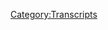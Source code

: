 {{DEFAULTSORT:
    #_TRANSCRIPT_0176:June 28, 2018
}}{{Transcript
    | title         = [[176: June 28, 2018]]
    | caption       = [https://knowledgefight.libsyn.com/knowledge-fight-june-28-2018 Listen to this episode on Libsyn]
    | episodeNumber = [[176: June 28, 2018|176]]
    | length        = 02:44:03
}}

{{MessageBox
    | header     = Warning: Bot Generated Content
    | text       = This transcript was automatically generated by transcription software and likely contains many mistakes and misattributions. Please check the audio for definitive quotes, attribution, and context.
    | image      = N3yvass4myg91.webp
    | imagewidth = 50px
    | id         = warning
}}

{{TranscriptBlock
    | name      = Unknown Speaker
    | timestamp = 00:00:00.000
    | text      = Andy and Kansas, you're on the air, thanks for holding.
}}

{{TranscriptBlock
    | name      = Unknown Speaker
    | timestamp = 00:00:04.160
    | text      = Hello Alex, I'm a first time caller, I'm a huge fan, I love your work.
}}

{{TranscriptBlock
    | name      = Unknown Speaker
    | timestamp = 00:00:07.459
    | text      = I love you.
}}

{{TranscriptBlock
    | name      = Unknown Speaker
    | timestamp = 00:00:07.960
    | text      = Hey everybody, welcome back to Knowledge Fight, I'm Dan.
}}

{{TranscriptBlock
    | name      = Unknown Speaker
    | timestamp = 00:00:09.960
    | text      = I'm Jordan.
}}

{{TranscriptBlock
    | name      = Unknown Speaker
    | timestamp = 00:00:10.460
    | text      = We're a couple dudes, I like to sit around, drink novelty beverages, and talk a little bit about Alex Jones.
}}

{{TranscriptBlock
    | name      = Unknown Speaker
    | timestamp = 00:00:14.859
    | text      = Indeed we are, Dan. Dan?
}}

{{TranscriptBlock
    | name      = Unknown Speaker
    | timestamp = 00:00:17.100
    | text      = Hello sir.
}}

{{TranscriptBlock
    | name      = Unknown Speaker
    | timestamp = 00:00:17.600
    | text      = Dan.
}}

{{TranscriptBlock
    | name      = Unknown Speaker
    | timestamp = 00:00:18.100
    | text      = How do you do?
}}

{{TranscriptBlock
    | name      = Unknown Speaker
    | timestamp = 00:00:18.800
    | text      = Uh, as a very polite person, which I know you to be.
}}

{{TranscriptBlock
    | name      = Unknown Speaker
    | timestamp = 00:00:22.300
    | text      = Mhm.
}}

{{TranscriptBlock
    | name      = Unknown Speaker
    | timestamp = 00:00:22.899
    | text      = Uh...
}}

{{TranscriptBlock
    | name      = Unknown Speaker
    | timestamp = 00:00:23.399
    | text      = Yes sir.
}}

{{TranscriptBlock
    | name      = Unknown Speaker
    | timestamp = 00:00:23.899
    | text      = If you were at a, uh, uh, let's just call it like a regular party.
}}

{{TranscriptBlock
    | name      = Unknown Speaker
    | timestamp = 00:00:28.100
    | text      = Like one of those, one of those parties, not like a dinner party, but one of those...
}}

{{TranscriptBlock
    | name      = Unknown Speaker
    | timestamp = 00:00:30.800
    | text      = Like a debutante ball?
}}

{{TranscriptBlock
    | name      = Unknown Speaker
    | timestamp = 00:00:31.800
    | text      = No, not like a debutante ball, because you, my friend, have already been displayed, and you are fantastic.
}}

{{TranscriptBlock
    | name      = Unknown Speaker
    | timestamp = 00:00:37.000
    | text      = Thank you very much.
}}

{{TranscriptBlock
    | name      = Unknown Speaker
    | timestamp = 00:00:37.700
    | text      = You know, now who's polite?
}}

{{TranscriptBlock
    | name      = Unknown Speaker
    | timestamp = 00:00:39.000
    | text      = Now who's polite?
}}

{{TranscriptBlock
    | name      = Unknown Speaker
    | timestamp = 00:00:39.799
    | text      = Uh, so you're talking about like maybe a gender reveal party?
}}

{{TranscriptBlock
    | name      = Unknown Speaker
    | timestamp = 00:00:45.200
    | text      = I, maybe a gender reveal party.
}}

{{TranscriptBlock
    | name      = Unknown Speaker
    | timestamp = 00:00:47.299
    | text      = I was thinking specifically, baby shower.
}}

{{TranscriptBlock
    | name      = Unknown Speaker
    | timestamp = 00:00:49.700
    | text      = Baby shower, alright.
}}

{{TranscriptBlock
    | name      = Unknown Speaker
    | timestamp = 00:00:50.700
    | text      = Now, you're at a baby shower.
}}

{{TranscriptBlock
    | name      = Unknown Speaker
    | timestamp = 00:00:52.700
    | text      = Alright.
}}

{{TranscriptBlock
    | name      = Unknown Speaker
    | timestamp = 00:00:53.200
    | text      = And the mother-to-be, uh, you don't know the gender yet.
}}

{{TranscriptBlock
    | name      = Unknown Speaker
    | timestamp = 00:00:57.500
    | text      = No.
}}

{{TranscriptBlock
    | name      = Unknown Speaker
    | timestamp = 00:00:58.000
    | text      = This part, the second party has not happened.
}}

{{TranscriptBlock
    | name      = Unknown Speaker
    | timestamp = 00:00:59.700
    | text      = Uh-uh.
}}

{{TranscriptBlock
    | name      = Unknown Speaker
    | timestamp = 00:01:00.799
    | text      = She asks you, what should my, uh, fetus, uh, eventually listen to?
}}

{{TranscriptBlock
    | name      = Unknown Speaker
    | timestamp = 00:01:07.500
    | text      = Right.
}}

{{TranscriptBlock
    | name      = Unknown Speaker
    | timestamp = 00:01:08.000
    | text      = And could you describe whether or not, or perhaps the relative knowledge of Alex Jones that these people might have?
}}

{{TranscriptBlock
    | name      = Unknown Speaker
    | timestamp = 00:01:14.700
    | text      = I would say that by the time this show will be appropriate to your coming baby, the world will be long over.
}}

{{TranscriptBlock
    | name      = Unknown Speaker
    | timestamp = 00:01:20.299
    | text      = And so, it is irrelevant.
}}

{{TranscriptBlock
    | name      = Unknown Speaker
    | timestamp = 00:01:22.299
    | text      = However, if your child is taken up by the aliens, much like, uh, the children at the end of that Nicolas Cage movie.
}}

{{TranscriptBlock
    | name      = Unknown Speaker
    | timestamp = 00:01:30.400
    | text      = What was that?
}}

{{TranscriptBlock
    | name      = Unknown Speaker
    | timestamp = 00:01:30.900
    | text      = What?
}}

{{TranscriptBlock
    | name      = Unknown Speaker
    | timestamp = 00:01:31.400
    | text      = What was it?
}}

{{TranscriptBlock
    | name      = Unknown Speaker
    | timestamp = 00:01:31.900
    | text      = What?
}}

{{TranscriptBlock
    | name      = Unknown Speaker
    | timestamp = 00:01:32.400
    | text      = Oh, no, that wasn't Nicolas Cage.
}}

{{TranscriptBlock
    | name      = Unknown Speaker
    | timestamp = 00:01:33.599
    | text      = It was, it should have been Nicolas Cage.
}}

{{TranscriptBlock
    | name      = Unknown Speaker
    | timestamp = 00:01:35.099
    | text      = What do you mean it should have been Nicolas Cage?
}}

{{TranscriptBlock
    | name      = Unknown Speaker
    | timestamp = 00:01:36.900
    | text      = It was the John Cusack movie 2012.
}}

{{TranscriptBlock
    | name      = Unknown Speaker
    | timestamp = 00:01:38.900
    | text      = Oh, yeah, yeah, yeah, yeah, yeah.
}}

{{TranscriptBlock
    | name      = Unknown Speaker
    | timestamp = 00:01:40.700
    | text      = That should have been a Nicolas Cage movie.
}}

{{TranscriptBlock
    | name      = Unknown Speaker
    | timestamp = 00:01:41.799
    | text      = That should have been a Nicolas Cage movie.
}}

{{TranscriptBlock
    | name      = Unknown Speaker
    | timestamp = 00:01:43.200
    | text      = And it ends with the two children being taken up by the aliens, uh, to-
}}

{{TranscriptBlock
    | name      = Unknown Speaker
    | timestamp = 00:01:46.599
    | text      = Is that how that movie ended?
}}

{{TranscriptBlock
    | name      = Unknown Speaker
    | timestamp = 00:01:48.000
    | text      = To repopulate the new planet.
}}

{{TranscriptBlock
    | name      = Unknown Speaker
    | timestamp = 00:01:50.000
    | text      = Yeah, that's how it ends.
}}

{{TranscriptBlock
    | name      = Unknown Speaker
    | timestamp = 00:01:51.000
    | text      = Spoiler alert.
}}

{{TranscriptBlock
    | name      = Unknown Speaker
    | timestamp = 00:01:51.500
    | text      = Spoiler alert for 2012.
}}

{{TranscriptBlock
    | name      = Unknown Speaker
    | timestamp = 00:01:53.000
    | text      = I thought that the world was ending.
}}

{{TranscriptBlock
    | name      = Unknown Speaker
    | timestamp = 00:01:56.000
    | text      = It is.
}}

{{TranscriptBlock
    | name      = Unknown Speaker
    | timestamp = 00:01:56.500
    | text      = And that's why they needed to see the deployment.
}}

{{TranscriptBlock
    | name      = Unknown Speaker
    | timestamp = 00:01:58.000
    | text      = So, wait, then there are aliens?
}}

{{TranscriptBlock
    | name      = Unknown Speaker
    | timestamp = 00:01:59.000
    | text      = Yeah, the aliens come down at the end.
}}

{{TranscriptBlock
    | name      = Unknown Speaker
    | timestamp = 00:02:01.000
    | text      = Just at the end, there's just a random out of the blue alien.
}}

{{TranscriptBlock
    | name      = Unknown Speaker
    | timestamp = 00:02:04.000
    | text      = Let me be clear.
}}

{{TranscriptBlock
    | name      = Unknown Speaker
    | timestamp = 00:02:05.000
    | text      = Yes.
}}

{{TranscriptBlock
    | name      = Unknown Speaker
    | timestamp = 00:02:05.500
    | text      = I might be conflating two movies.
}}

{{TranscriptBlock
    | name      = Unknown Speaker
    | timestamp = 00:02:07.000
    | text      = My point is-
}}

{{TranscriptBlock
    | name      = Unknown Speaker
    | timestamp = 00:02:09.500
    | text      = Isn't this a C.S. Lewis novel?
}}

{{TranscriptBlock
    | name      = Unknown Speaker
    | timestamp = 00:02:12.000
    | text      = Never mind.
}}

{{TranscriptBlock
    | name      = Unknown Speaker
    | timestamp = 00:02:12.500
    | text      = Certainly not.
}}

{{TranscriptBlock
    | name      = Unknown Speaker
    | timestamp = 00:02:13.000
    | text      = Um, my point is, if your child is one of those children, then maybe there will be archives that the aliens, uh, have aboard the ship.
}}

{{TranscriptBlock
    | name      = Unknown Speaker
    | timestamp = 00:02:20.500
    | text      = And they can listen back to what was happening in the culture back in 2018.
}}

{{TranscriptBlock
    | name      = Unknown Speaker
    | timestamp = 00:02:24.000
    | text      = Right.
}}

{{TranscriptBlock
    | name      = Unknown Speaker
    | timestamp = 00:02:24.500
    | text      = And they can find this podcast where I know a lot about Alex Jones.
}}

{{TranscriptBlock
    | name      = Unknown Speaker
    | timestamp = 00:02:27.000
    | text      = But little-
}}

{{TranscriptBlock
    | name      = Unknown Speaker
    | timestamp = 00:02:28.000
    | text      = I don't know anything about Alex Jones.
}}

{{TranscriptBlock
    | name      = Unknown Speaker
    | timestamp = 00:02:29.500
    | text      = Little about movies.
}}

{{TranscriptBlock
    | name      = Unknown Speaker
    | timestamp = 00:02:30.500
    | text      = That is a torturous, uh, way to listen to this show.
}}

{{TranscriptBlock
    | name      = Unknown Speaker
    | timestamp = 00:02:37.000
    | text      = So, uh, Jordan-
}}

{{TranscriptBlock
    | name      = Unknown Speaker
    | timestamp = 00:02:38.000
    | text      = Although, now I kind of feel like, thanks aliens.
}}

{{TranscriptBlock
    | name      = Unknown Speaker
    | timestamp = 00:02:41.000
    | text      = Yeah.
}}

{{TranscriptBlock
    | name      = Unknown Speaker
    | timestamp = 00:02:41.500
    | text      = I'm glad that we made the cut.
}}

{{TranscriptBlock
    | name      = Unknown Speaker
    | timestamp = 00:02:43.000
    | text      = I'd like to thank the aliens, but also I'd like to thank a couple of our new donors.
}}

{{TranscriptBlock
    | name      = Unknown Speaker
    | timestamp = 00:02:48.000
    | text      = It's been a while since we've recorded. This is a delight.
}}

{{TranscriptBlock
    | name      = Unknown Speaker
    | timestamp = 00:02:50.500
    | text      = Yeah, it's great.
}}

{{TranscriptBlock
    | name      = Unknown Speaker
    | timestamp = 00:02:51.500
    | text      = And I'm on an empty stomach, so-
}}

{{TranscriptBlock
    | name      = Unknown Speaker
    | timestamp = 00:02:53.500
    | text      = So, let's ride this out.
}}

{{TranscriptBlock
    | name      = Unknown Speaker
    | timestamp = 00:02:55.000
    | text      = Maybe it turns out I should always broadcast on an empty stomach.
}}

{{TranscriptBlock
    | name      = Unknown Speaker
    | timestamp = 00:02:58.000
    | text      = Entirely possible.
}}

{{TranscriptBlock
    | name      = Unknown Speaker
    | timestamp = 00:02:59.000
    | text      = Uh, so, I'd like to give a, uh, uh, shout-out and a thank you to-
}}

{{TranscriptBlock
    | name      = Unknown Speaker
    | timestamp = 00:03:04.000
    | text      = Uh-oh.
}}

{{TranscriptBlock
    | name      = Unknown Speaker
    | timestamp = 00:03:04.500
    | text      = Looks like in my soundbo-
}}

{{TranscriptBlock
    | name      = Unknown Speaker
    | timestamp = 00:03:06.500
    | text      = Oh, wait, there it is. Never mind.
}}

{{TranscriptBlock
    | name      = Unknown Speaker
    | timestamp = 00:03:07.500
    | text      = I thought I had lost our policy wonk soundbites.
}}

{{TranscriptBlock
    | name      = Unknown Speaker
    | timestamp = 00:03:10.000
    | text      = Oh, no!
}}

{{TranscriptBlock
    | name      = Unknown Speaker
    | timestamp = 00:03:10.500
    | text      = I have not.
}}

{{TranscriptBlock
    | name      = Unknown Speaker
    | timestamp = 00:03:11.000
    | text      = Okay, good.
}}

{{TranscriptBlock
    | name      = Unknown Speaker
    | timestamp = 00:03:11.500
    | text      = And so, I'd like to give a shout-out to a couple new donors.
}}

{{TranscriptBlock
    | name      = Unknown Speaker
    | timestamp = 00:03:13.500
    | text      = First of all, I'd like to say thank you so much for joining up with the team, Destin.
}}

{{TranscriptBlock
    | name      = Unknown Speaker
    | timestamp = 00:03:17.500
    | text      = I'm a policy wonk.
}}

{{TranscriptBlock
    | name      = Unknown Speaker
    | timestamp = 00:03:19.000
    | text      = We appreciate it so much.
}}

{{TranscriptBlock
    | name      = Unknown Speaker
    | timestamp = 00:03:20.000
    | text      = Yes, thank you very much for joining!
}}

{{TranscriptBlock
    | name      = Unknown Speaker
    | timestamp = 00:03:22.000
    | text      = Uh, we, uh, appreciate it. Also, I'd like to say, uh, thank you very much to someone who came in at a little bit of a higher level of donation.
}}

{{TranscriptBlock
    | name      = Unknown Speaker
    | timestamp = 00:03:28.500
    | text      = Okay.
}}

{{TranscriptBlock
    | name      = Unknown Speaker
    | timestamp = 00:03:29.000
    | text      = I'd like to say thank you very much to, uh, Michael. You are officially a globalist.
}}

{{TranscriptBlock
    | name      = Unknown Speaker
    | timestamp = 00:03:33.500
    | text      = I'm a policy wonk.
}}

{{TranscriptBlock
    | name      = Unknown Speaker
    | timestamp = 00:03:35.000
    | text      = Four stars. Go home to your mother and tell her you're brilliant.
}}

{{TranscriptBlock
    | name      = Unknown Speaker
    | timestamp = 00:03:38.000
    | text      = Someone, someone, sodomite sent me a bucket of poop.
}}

{{TranscriptBlock
    | name      = Unknown Speaker
    | timestamp = 00:03:40.500
    | text      = Daddy shark!
}}

{{TranscriptBlock
    | name      = Unknown Speaker
    | timestamp = 00:03:41.500
    | text      = Bah, bah, bah, bah, bah.
}}

{{TranscriptBlock
    | name      = Unknown Speaker
    | timestamp = 00:03:43.000
    | text      = Thank you so much, Michael.
}}

{{TranscriptBlock
    | name      = Unknown Speaker
    | timestamp = 00:03:44.500
    | text      = Thank you very much, Michael.
}}

{{TranscriptBlock
    | name      = Unknown Speaker
    | timestamp = 00:03:46.000
    | text      = If you'd like to become a policy wonk yourself, you can go to our website, KnowledgeFight.com, and click the Sport the Show button.
}}

{{TranscriptBlock
    | name      = Unknown Speaker
    | timestamp = 00:03:51.500
    | text      = We would appreciate it. It means a lot, and we're getting really dangerously close to the point where, um, I can live freely.
}}

{{TranscriptBlock
    | name      = Unknown Speaker
    | timestamp = 00:03:59.000
    | text      = Yes! Yes!
}}

{{TranscriptBlock
    | name      = Unknown Speaker
    | timestamp = 00:04:00.000
    | text      = Um, and that's nice. It's really appreciated.
}}

{{TranscriptBlock
    | name      = Unknown Speaker
    | timestamp = 00:04:01.500
    | text      = Yeah.
}}

{{TranscriptBlock
    | name      = Unknown Speaker
    | timestamp = 00:04:02.000
    | text      = I support it.
}}

{{TranscriptBlock
    | name      = Unknown Speaker
    | timestamp = 00:04:02.500
    | text      = I've got a lot of, I've got a lot of big work, uh, in the oven, let's say.
}}

{{TranscriptBlock
    | name      = Unknown Speaker
    | timestamp = 00:04:07.500
    | text      = A lot of cooking in the oven of things that everyone is going to really enjoy, but it's very work intensive and it may take a while.
}}

{{TranscriptBlock
    | name      = Unknown Speaker
    | timestamp = 00:04:13.500
    | text      = Um, and so when this info baby is born, um.
}}

{{TranscriptBlock
    | name      = Unknown Speaker
    | timestamp = 00:04:17.500
    | text      = Boy, I don't like any of the words that you just used.
}}

{{TranscriptBlock
    | name      = Unknown Speaker
    | timestamp = 00:04:20.000
    | text      = I'm very hungry.
}}

{{TranscriptBlock
    | name      = Unknown Speaker
    | timestamp = 00:04:21.500
    | text      = I'm cooking in the oven.
}}

{{TranscriptBlock
    | name      = Unknown Speaker
    | timestamp = 00:04:23.500
    | text      = Right.
}}

{{TranscriptBlock
    | name      = Unknown Speaker
    | timestamp = 00:04:24.000
    | text      = And there's an info baby coming out.
}}

{{TranscriptBlock
    | name      = Unknown Speaker
    | timestamp = 00:04:26.000
    | text      = I don't know.
}}

{{TranscriptBlock
    | name      = Unknown Speaker
    | timestamp = 00:04:26.500
    | text      = Uh-uh, uh-uh. I'm out.
}}

{{TranscriptBlock
    | name      = Unknown Speaker
    | timestamp = 00:04:28.000
    | text      = Mixing metaphors across the board.
}}

{{TranscriptBlock
    | name      = Unknown Speaker
    | timestamp = 00:04:29.500
    | text      = Um, but I appreciate it.
}}

{{TranscriptBlock
    | name      = Unknown Speaker
    | timestamp = 00:04:31.500
    | text      = Well, this is a baby shower.
}}

{{TranscriptBlock
    | name      = Unknown Speaker
    | timestamp = 00:04:32.500
    | text      = Absolutely. Mazel tov.
}}

{{TranscriptBlock
    | name      = Unknown Speaker
    | timestamp = 00:04:34.500
    | text      = Um, so, we have a Facebook group, Jordan.
}}

{{TranscriptBlock
    | name      = Unknown Speaker
    | timestamp = 00:04:38.000
    | text      = It's called Go Home and Tell Your Mother You're Brilliant.
}}

{{TranscriptBlock
    | name      = Unknown Speaker
    | timestamp = 00:04:40.000
    | text      = It is.
}}

{{TranscriptBlock
    | name      = Unknown Speaker
    | timestamp = 00:04:41.000
    | text      = A lot of folks get together and sometimes bicker a little bit in a fun way.
}}

{{TranscriptBlock
    | name      = Unknown Speaker
    | timestamp = 00:04:46.000
    | text      = Sometimes post Daddy Shark memes.
}}

{{TranscriptBlock
    | name      = Unknown Speaker
    | timestamp = 00:04:48.500
    | text      = Never a bad idea.
}}

{{TranscriptBlock
    | name      = Unknown Speaker
    | timestamp = 00:04:49.500
    | text      = It's a delightful time.
}}

{{TranscriptBlock
    | name      = Unknown Speaker
    | timestamp = 00:04:51.000
    | text      = But, in the group I was noticing a little bit of a trend, and that is that a couple people had commented that we have not talked about the present day in a long time.
}}

{{TranscriptBlock
    | name      = Unknown Speaker
    | timestamp = 00:04:59.500
    | text      = We have not talked about the present day in a long time.
}}

{{TranscriptBlock
    | name      = Unknown Speaker
    | timestamp = 00:05:01.500
    | text      = We've talked a lot about 2009 because I'm doing a bit of work on digging into the beginning of the Tea Party, of course.
}}

{{TranscriptBlock
    | name      = Unknown Speaker
    | timestamp = 00:05:08.500
    | text      = Um, and then we introduced Jim Bakker into our fold.
}}

{{TranscriptBlock
    | name      = Unknown Speaker
    | timestamp = 00:05:11.500
    | text      = That fucking guy.
}}

{{TranscriptBlock
    | name      = Unknown Speaker
    | timestamp = 00:05:12.500
    | text      = Uh, rave reviews on the Jim Bakker episode. People seem to love us including him, so we'll revisit that in the future.
}}

{{TranscriptBlock
    | name      = Unknown Speaker
    | timestamp = 00:05:18.500
    | text      = Oh, us including him in our show.
}}

{{TranscriptBlock
    | name      = Unknown Speaker
    | timestamp = 00:05:20.500
    | text      = Yes.
}}

{{TranscriptBlock
    | name      = Unknown Speaker
    | timestamp = 00:05:21.000
    | text      = Not us including him.
}}

{{TranscriptBlock
    | name      = Unknown Speaker
    | timestamp = 00:05:22.500
    | text      = Yes, yes.
}}

{{TranscriptBlock
    | name      = Unknown Speaker
    | timestamp = 00:05:23.500
    | text      = People love us including him.
}}

{{TranscriptBlock
    | name      = Unknown Speaker
    | timestamp = 00:05:25.500
    | text      = People like that we are talking about him.
}}

{{TranscriptBlock
    | name      = Unknown Speaker
    | timestamp = 00:05:27.500
    | text      = Yes, gotcha.
}}

{{TranscriptBlock
    | name      = Unknown Speaker
    | timestamp = 00:05:28.500
    | text      = And I found an amazing episode that'll be coming soon of him.
}}

{{TranscriptBlock
    | name      = Unknown Speaker
    | timestamp = 00:05:31.500
    | text      = Ooh.
}}

{{TranscriptBlock
    | name      = Unknown Speaker
    | timestamp = 00:05:32.500
    | text      = It's utter lunacy.
}}

{{TranscriptBlock
    | name      = Unknown Speaker
    | timestamp = 00:05:33.500
    | text      = Okay.
}}

{{TranscriptBlock
    | name      = Unknown Speaker
    | timestamp = 00:05:34.500
    | text      = But, uh, you know.
}}

{{TranscriptBlock
    | name      = Unknown Speaker
    | timestamp = 00:05:35.500
    | text      = Does it take place entirely at the general store?
}}

{{TranscriptBlock
    | name      = Unknown Speaker
    | timestamp = 00:05:37.500
    | text      = I wish. I wish it did.
}}

{{TranscriptBlock
    | name      = Unknown Speaker
    | timestamp = 00:05:38.500
    | text      = There is a general store commercial, though.
}}

{{TranscriptBlock
    | name      = Unknown Speaker
    | timestamp = 00:05:39.500
    | text      = Lot of action.
}}

{{TranscriptBlock
    | name      = Unknown Speaker
    | timestamp = 00:05:41.500
    | text      = Lot of action at that general store.
}}

{{TranscriptBlock
    | name      = Unknown Speaker
    | timestamp = 00:05:43.500
    | text      = Lot of action at that general store.
}}

{{TranscriptBlock
    | name      = Unknown Speaker
    | timestamp = 00:05:44.500
    | text      = So, um, I admit and I accept the criticism that we've been derelict in our duty somewhat of covering the present day Alex Jones.
}}

{{TranscriptBlock
    | name      = Unknown Speaker
    | timestamp = 00:05:52.500
    | text      = And that's true and some of it is escapism on our part, but I contend also that most of the stuff he's saying is stupid and, uh, distractionary.
}}

{{TranscriptBlock
    | name      = Unknown Speaker
    | timestamp = 00:06:00.500
    | text      = It doesn't mean anything. He's just yelling into the ether.
}}

{{TranscriptBlock
    | name      = Unknown Speaker
    | timestamp = 00:06:03.500
    | text      = Um, and, uh, I don't want to cover it. It's not that it bums me out. I just think if I watch it, it makes for a boring show.
}}

{{TranscriptBlock
    | name      = Unknown Speaker
    | timestamp = 00:06:09.500
    | text      = Right.
}}

{{TranscriptBlock
    | name      = Unknown Speaker
    | timestamp = 00:06:10.500
    | text      = Like, you and I, I'm not saying that we're better than anybody else, but I think that our skills and what we can bring to the table is not best used in terms of, like, just doing an entire episode about him screaming about something.
}}

{{TranscriptBlock
    | name      = Unknown Speaker
    | timestamp = 00:06:22.500
    | text      = Right.
}}

{{TranscriptBlock
    | name      = Unknown Speaker
    | timestamp = 00:06:23.500
    | text      = We have done a couple of those in the past when they have come up and, lord knows, they're fairly fun, but-
}}

{{TranscriptBlock
    | name      = Unknown Speaker
    | timestamp = 00:06:27.500
    | text      = They can be.
}}

{{TranscriptBlock
    | name      = Unknown Speaker
    | timestamp = 00:06:28.500
    | text      = Ultimately, it's so much candy. You know, there's no nutritional value to it and we're just, uh, what's going on?
}}

{{TranscriptBlock
    | name      = Unknown Speaker
    | timestamp = 00:06:35.500
    | text      = I'm just, I'm just, you're-
}}

{{TranscriptBlock
    | name      = Unknown Speaker
    | timestamp = 00:06:36.500
    | text      = You're staring at me.
}}

{{TranscriptBlock
    | name      = Unknown Speaker
    | timestamp = 00:06:37.500
    | text      = You're, you're giving people health advice while at the same time you're bringing out info babies, you're cooking in the oven, Dan.
}}

{{TranscriptBlock
    | name      = Unknown Speaker
    | timestamp = 00:06:43.500
    | text      = Right.
}}

{{TranscriptBlock
    | name      = Unknown Speaker
    | timestamp = 00:06:44.500
    | text      = You're trying to locale us. What's going on here?
}}

{{TranscriptBlock
    | name      = Unknown Speaker
    | timestamp = 00:06:46.500
    | text      = I don't know. I don't know. So, uh, just to, just to cover a couple things that we're not really going to be talking about, um, and I'm sure, I'm sure you want to talk about this a little bit.
}}

{{TranscriptBlock
    | name      = Unknown Speaker
    | timestamp = 00:06:55.500
    | text      = Do I?
}}

{{TranscriptBlock
    | name      = Unknown Speaker
    | timestamp = 00:06:56.500
    | text      = The, uh, New York 14 race. Uh, the, uh-
}}

{{TranscriptBlock
    | name      = Unknown Speaker
    | timestamp = 00:06:59.500
    | text      = Oh, Alexandria, uh, yeah, yeah, yeah, yeah, yeah.
}}

{{TranscriptBlock
    | name      = Unknown Speaker
    | timestamp = 00:07:02.500
    | text      = Do you have any thoughts about that?
}}

{{TranscriptBlock
    | name      = Unknown Speaker
    | timestamp = 00:07:03.500
    | text      = Uh, awesome.
}}

{{TranscriptBlock
    | name      = Unknown Speaker
    | timestamp = 00:07:05.500
    | text      = I, I was like-
}}

{{TranscriptBlock
    | name      = Unknown Speaker
    | timestamp = 00:07:07.500
    | text      = I expected more.
}}

{{TranscriptBlock
    | name      = Unknown Speaker
    | timestamp = 00:07:08.500
    | text      = I, what do you mean? What do you want from me? I hope she would win. Uh, she's amazing. She is doing everything right. She's got all the right positions.
}}

{{TranscriptBlock
    | name      = Unknown Speaker
    | timestamp = 00:07:17.500
    | text      = And, uh, the only, uh, the only observation you can take away from her, uh, brilliant and inspiring campaign is that, uh, Nancy Pelosi should fucking go.
}}

{{TranscriptBlock
    | name      = Unknown Speaker
    | timestamp = 00:07:29.500
    | text      = She should be shook.
}}

{{TranscriptBlock
    | name      = Unknown Speaker
    | timestamp = 00:07:30.500
    | text      = She should be gone. She should just quit. Like the moment she won that race, Nancy Pelosi should have been like, oh, I'm old. I forgot that I am 8 million years older than Alexandria. Okay.
}}

{{TranscriptBlock
    | name      = Unknown Speaker
    | timestamp = 00:07:41.500
    | text      = Now, now, I mean, not to take anything away from her because it's an amazing win and I hope it's, uh, a harbinger of things to come.
}}

{{TranscriptBlock
    | name      = Unknown Speaker
    | timestamp = 00:07:47.500
    | text      = But, um, you know, it is a super liberal district and, and all that. So there's reasons why a lot of people could underplay things and, and have a pretty decent, uh, argument to make.
}}

{{TranscriptBlock
    | name      = Unknown Speaker
    | timestamp = 00:07:58.500
    | text      = But I don't want to talk about anything to do with that. Alex Jones's approach to it has been, um, that this, uh, primary campaign-
}}

{{TranscriptBlock
    | name      = Unknown Speaker
    | timestamp = 00:08:05.500
    | text      = Coming encroachment of communism.
}}

{{TranscriptBlock
    | name      = Unknown Speaker
    | timestamp = 00:08:08.500
    | text      = Absolutely.
}}

{{TranscriptBlock
    | name      = Unknown Speaker
    | timestamp = 00:08:09.500
    | text      = Which is what the Russians don't want anymore because of God or whatever.
}}

{{TranscriptBlock
    | name      = Unknown Speaker
    | timestamp = 00:08:14.500
    | text      = Well, no, the Russians don't really come into play as much. Um, but he, he's posted a number of videos about how this is like going to bring about civil war, uh, and that it's-
}}

{{TranscriptBlock
    | name      = Unknown Speaker
    | timestamp = 00:08:24.500
    | text      = Fine. I'm cool with that.
}}

{{TranscriptBlock
    | name      = Unknown Speaker
    | timestamp = 00:08:25.500
    | text      = Though she is a democratic socialist, uh, he is saying, he's putting out these videos, and a lot of people, I believe, in our group misunderstand this, uh, fundamental piece of Alex's cosmology, so I feel like it might be a good opportunity to explain it.
}}

{{TranscriptBlock
    | name      = Unknown Speaker
    | timestamp = 00:08:39.500
    | text      = Um, he's arguing that this is communism, uh, run amok, uh, though this is democratic socialism.
}}

{{TranscriptBlock
    | name      = Unknown Speaker
    | timestamp = 00:08:44.500
    | text      = Of course.
}}

{{TranscriptBlock
    | name      = Unknown Speaker
    | timestamp = 00:08:45.500
    | text      = And the reason for that dates back to his beliefs that come from none dare call it conspiracy, the John Birch Society folk, uh-
}}

{{TranscriptBlock
    | name      = Unknown Speaker
    | timestamp = 00:08:51.500
    | text      = Socialism leads to communism.
}}

{{TranscriptBlock
    | name      = Unknown Speaker
    | timestamp = 00:08:53.500
    | text      = Exactly.
}}

{{TranscriptBlock
    | name      = Unknown Speaker
    | timestamp = 00:08:54.500
    | text      = Socialism is the-
}}

{{TranscriptBlock
    | name      = Unknown Speaker
    | timestamp = 00:08:55.500
    | text      = That makes perfect sense.
}}

{{TranscriptBlock
    | name      = Unknown Speaker
    | timestamp = 00:08:56.500
    | text      = Soft sell for the people, uh, to lead into communism because you're like, all this free stuff you're going to get with socialism.
}}

{{TranscriptBlock
    | name      = Unknown Speaker
    | timestamp = 00:09:01.500
    | text      = Right.
}}

{{TranscriptBlock
    | name      = Unknown Speaker
    | timestamp = 00:09:02.500
    | text      = Um, and then, uh, before you know it, it's communism, which is really totalitarianism in disguise.
}}

{{TranscriptBlock
    | name      = Unknown Speaker
    | timestamp = 00:09:07.500
    | text      = Yeah.
}}

{{TranscriptBlock
    | name      = Unknown Speaker
    | timestamp = 00:09:08.500
    | text      = Um, and it's all run by corporate interests.
}}

{{TranscriptBlock
    | name      = Unknown Speaker
    | timestamp = 00:09:10.500
    | text      = Which is a classic argument I think they brought about, uh, especially in the 30s, like immediately following the stock market crash, they were like, we hate the Russians, they're communist.
}}

{{TranscriptBlock
    | name      = Unknown Speaker
    | timestamp = 00:09:20.500
    | text      = Mm-hmm.
}}

{{TranscriptBlock
    | name      = Unknown Speaker
    | timestamp = 00:09:21.500
    | text      = We realize that everybody is on board with socialism and railroad barons are still a thing, so we can't be having that.
}}

{{TranscriptBlock
    | name      = Unknown Speaker
    | timestamp = 00:09:28.500
    | text      = Right.
}}

{{TranscriptBlock
    | name      = Unknown Speaker
    | timestamp = 00:09:29.500
    | text      = So how do we make it so that all this works out?
}}

{{TranscriptBlock
    | name      = Unknown Speaker
    | timestamp = 00:09:31.500
    | text      = Well, socialism, it's got an ism at the end of that, sounds like communism, done.
}}

{{TranscriptBlock
    | name      = Unknown Speaker
    | timestamp = 00:09:36.500
    | text      = Yeah.
}}

{{TranscriptBlock
    | name      = Unknown Speaker
    | timestamp = 00:09:37.500
    | text      = One to one, call it a game.
}}

{{TranscriptBlock
    | name      = Unknown Speaker
    | timestamp = 00:09:38.500
    | text      = Mm-hmm.
}}

{{TranscriptBlock
    | name      = Unknown Speaker
    | timestamp = 00:09:39.500
    | text      = We're out of here.
}}

{{TranscriptBlock
    | name      = Unknown Speaker
    | timestamp = 00:09:40.500
    | text      = If you, if you look at where a lot of these beliefs come from, uh, most of it comes from, uh, rampant, uh, anti-communist fear propaganda.
}}

{{TranscriptBlock
    | name      = Unknown Speaker
    | timestamp = 00:09:47.500
    | text      = Yep.
}}

{{TranscriptBlock
    | name      = Unknown Speaker
    | timestamp = 00:09:48.500
    | text      = That was around, uh, years and years ago.
}}

{{TranscriptBlock
    | name      = Unknown Speaker
    | timestamp = 00:09:50.500
    | text      = And then, uh, and to this day, uh, and then also just from flimsy, ahistorical, uh, things like none dare call it conspiracy.
}}

{{TranscriptBlock
    | name      = Unknown Speaker
    | timestamp = 00:09:58.500
    | text      = Yeah.
}}

{{TranscriptBlock
    | name      = Unknown Speaker
    | timestamp = 00:09:59.500
    | text      = Um, and, and I, I promise I'll do a much better job of, uh, explaining all of what's wrong with none dare call it conspiracy in the near future, uh, but if we were to do it right now, we'd be here for six hours.
}}

{{TranscriptBlock
    | name      = Unknown Speaker
    | timestamp = 00:10:11.500
    | text      = Right.
}}

{{TranscriptBlock
    | name      = Unknown Speaker
    | timestamp = 00:10:12.500
    | text      = So we're not going to do that, uh, that all is coming.
}}

{{TranscriptBlock
    | name      = Unknown Speaker
    | timestamp = 00:10:14.500
    | text      = And it's just important to note that most anti-socialism propaganda comes from the people who are threatened most by it, the rich people.
}}

{{TranscriptBlock
    | name      = Unknown Speaker
    | timestamp = 00:10:23.500
    | text      = There you go.
}}

{{TranscriptBlock
    | name      = Unknown Speaker
    | timestamp = 00:10:24.500
    | text      = Absolutely.
}}

{{TranscriptBlock
    | name      = Unknown Speaker
    | timestamp = 00:10:25.500
    | text      = The, uh, the people who are best served by these narratives are the people who, um, want to retain corporatism.
}}

{{TranscriptBlock
    | name      = Unknown Speaker
    | timestamp = 00:10:31.500
    | text      = Who would have guessed?
}}

{{TranscriptBlock
    | name      = Unknown Speaker
    | timestamp = 00:10:32.500
    | text      = And capital, uh, oppression and exploitation.
}}

{{TranscriptBlock
    | name      = Unknown Speaker
    | timestamp = 00:10:34.500
    | text      = Hey, it's good that the Koch brothers control the system.
}}

{{TranscriptBlock
    | name      = Unknown Speaker
    | timestamp = 00:10:37.500
    | text      = Um, so my, my biggest point that I wanted to make with that is that people who are saying that like, Hey, isn't it stupid? He's just calling this communism.
}}

{{TranscriptBlock
    | name      = Unknown Speaker
    | timestamp = 00:10:45.500
    | text      = Yes, it is stupid, but there's a reason for it.
}}

{{TranscriptBlock
    | name      = Unknown Speaker
    | timestamp = 00:10:47.500
    | text      = And it comes back to that piece of his worldview.
}}

{{TranscriptBlock
    | name      = Unknown Speaker
    | timestamp = 00:10:49.500
    | text      = And I don't really predict, I watched the video and I don't particularly want to go over that.
}}

{{TranscriptBlock
    | name      = Unknown Speaker
    | timestamp = 00:10:53.500
    | text      = So we're not talking about that today.
}}

{{TranscriptBlock
    | name      = Unknown Speaker
    | timestamp = 00:10:55.500
    | text      = And not because I don't.
}}

{{TranscriptBlock
    | name      = Unknown Speaker
    | timestamp = 00:10:56.500
    | text      = Oh, he did a special report.
}}

{{TranscriptBlock
    | name      = Unknown Speaker
    | timestamp = 00:10:57.500
    | text      = Yeah, he did.
}}

{{TranscriptBlock
    | name      = Unknown Speaker
    | timestamp = 00:10:58.500
    | text      = Well, I think it was just like a half hour of his show that he released as a, uh, like a bonus.
}}

{{TranscriptBlock
    | name      = Unknown Speaker
    | timestamp = 00:11:02.500
    | text      = Standalone.
}}

{{TranscriptBlock
    | name      = Unknown Speaker
    | timestamp = 00:11:03.500
    | text      = Uh, uh, emergency report, um, I just don't find it all that interesting.
}}

{{TranscriptBlock
    | name      = Unknown Speaker
    | timestamp = 00:11:09.500
    | text      = And I don't, I don't know.
}}

{{TranscriptBlock
    | name      = Unknown Speaker
    | timestamp = 00:11:11.500
    | text      = I mean, it's just fear.
}}

{{TranscriptBlock
    | name      = Unknown Speaker
    | timestamp = 00:11:12.500
    | text      = It's just fear being repackaged, which I guess is our entire show.
}}

{{TranscriptBlock
    | name      = Unknown Speaker
    | timestamp = 00:11:15.500
    | text      = Fair.
}}

{{TranscriptBlock
    | name      = Unknown Speaker
    | timestamp = 00:11:16.500
    | text      = But, um, uh, he put out a special report on Saturday, um, which is yesterday as we're recording this on Sunday, uh, where he said that, uh, the globalists have announced that this 4th of July is the last 4th of July.
}}

{{TranscriptBlock
    | name      = Unknown Speaker
    | timestamp = 00:11:28.500
    | text      = Okay, now I'm in.
}}

{{TranscriptBlock
    | name      = Unknown Speaker
    | timestamp = 00:11:29.500
    | text      = Yeah.
}}

{{TranscriptBlock
    | name      = Unknown Speaker
    | timestamp = 00:11:30.500
    | text      = Why?
}}

{{TranscriptBlock
    | name      = Unknown Speaker
    | timestamp = 00:11:31.500
    | text      = I don't know.
}}

{{TranscriptBlock
    | name      = Unknown Speaker
    | timestamp = 00:11:32.500
    | text      = He just wants to sell stuff.
}}

{{TranscriptBlock
    | name      = Unknown Speaker
    | timestamp = 00:11:34.500
    | text      = Independence Day?
}}

{{TranscriptBlock
    | name      = Unknown Speaker
    | timestamp = 00:11:35.500
    | text      = Yeah.
}}

{{TranscriptBlock
    | name      = Unknown Speaker
    | timestamp = 00:11:36.500
    | text      = There's an Independence Day sale.
}}

{{TranscriptBlock
    | name      = Unknown Speaker
    | timestamp = 00:11:37.500
    | text      = Where is, where is, where is Bill Pullman when you need him?
}}

{{TranscriptBlock
    | name      = Unknown Speaker
    | timestamp = 00:11:41.500
    | text      = See, he put out an 11 minute video and I really thought it was going to be his Bill Pullman speech.
}}

{{TranscriptBlock
    | name      = Unknown Speaker
    | timestamp = 00:11:45.500
    | text      = Right.
}}

{{TranscriptBlock
    | name      = Unknown Speaker
    | timestamp = 00:11:46.500
    | text      = It has to be the Bill Pullman speech.
}}

{{TranscriptBlock
    | name      = Unknown Speaker
    | timestamp = 00:11:48.500
    | text      = Low Energy Alex came into the studio to do this special report.
}}

{{TranscriptBlock
    | name      = Unknown Speaker
    | timestamp = 00:11:51.500
    | text      = Disappointing.
}}

{{TranscriptBlock
    | name      = Unknown Speaker
    | timestamp = 00:11:52.500
    | text      = And he's just like, this will be, uh, the beginning of 1776 2.0.
}}

{{TranscriptBlock
    | name      = Unknown Speaker
    | timestamp = 00:11:57.500
    | text      = I thought it began like two years ago.
}}

{{TranscriptBlock
    | name      = Unknown Speaker
    | timestamp = 00:11:59.500
    | text      = Yeah, didn't that happen way back when?
}}

{{TranscriptBlock
    | name      = Unknown Speaker
    | timestamp = 00:12:01.500
    | text      = He was redoing all this stuff and be like, we're under attack.
}}

{{TranscriptBlock
    | name      = Unknown Speaker
    | timestamp = 00:12:04.500
    | text      = And then he put out, he put out a, uh, uh, ad on his website.
}}

{{TranscriptBlock
    | name      = Unknown Speaker
    | timestamp = 00:12:07.500
    | text      = That's just, I want you to get 50% off.
}}

{{TranscriptBlock
    | name      = Unknown Speaker
    | timestamp = 00:12:14.500
    | text      = So I was just like, alright.
}}

{{TranscriptBlock
    | name      = Unknown Speaker
    | timestamp = 00:12:15.500
    | text      = These prices I hope aren't too low.
}}

{{TranscriptBlock
    | name      = Unknown Speaker
    | timestamp = 00:12:18.500
    | text      = Yeah.
}}

{{TranscriptBlock
    | name      = Unknown Speaker
    | timestamp = 00:12:21.500
    | text      = July 3rd, a day that will live in infamy when I cut prices too far.
}}

{{TranscriptBlock
    | name      = Unknown Speaker
    | timestamp = 00:12:27.500
    | text      = I don't know.
}}

{{TranscriptBlock
    | name      = Unknown Speaker
    | timestamp = 00:12:28.500
    | text      = I'm trying to repackage historical stuff.
}}

{{TranscriptBlock
    | name      = Unknown Speaker
    | timestamp = 00:12:29.500
    | text      = I don't know.
}}

{{TranscriptBlock
    | name      = Unknown Speaker
    | timestamp = 00:12:30.500
    | text      = Look, the issue that we have here is that like, okay, the, in the real world, we have
}}

{{TranscriptBlock
    | name      = Unknown Speaker
    | timestamp = 00:12:37.500
    | text      = Roger Stone's aides being subpoenaed and being forced to come before a grand jury.
}}

{{TranscriptBlock
    | name      = Unknown Speaker
    | timestamp = 00:12:41.500
    | text      = We have a Roger Stone admitting that he met with a guy about getting dirt from Hillary
}}

{{TranscriptBlock
    | name      = Unknown Speaker
    | timestamp = 00:12:46.500
    | text      = in terms of the Russian guy.
}}

{{TranscriptBlock
    | name      = Unknown Speaker
    | timestamp = 00:12:48.500
    | text      = Yeah.
}}

{{TranscriptBlock
    | name      = Unknown Speaker
    | timestamp = 00:12:49.500
    | text      = Crazy.
}}

{{TranscriptBlock
    | name      = Unknown Speaker
    | timestamp = 00:12:50.500
    | text      = Um, we have, uh, indications that are coming out now that North Korea is actually ramping
}}

{{TranscriptBlock
    | name      = Unknown Speaker
    | timestamp = 00:12:54.500
    | text      = up nuclear testing.
}}

{{TranscriptBlock
    | name      = Unknown Speaker
    | timestamp = 00:12:56.500
    | text      = Of course they were.
}}

{{TranscriptBlock
    | name      = Unknown Speaker
    | timestamp = 00:12:57.500
    | text      = And research was like, come on.
}}

{{TranscriptBlock
    | name      = Unknown Speaker
    | timestamp = 00:12:58.500
    | text      = Trump is a dummy.
}}

{{TranscriptBlock
    | name      = Unknown Speaker
    | timestamp = 00:12:59.500
    | text      = Yeah.
}}

{{TranscriptBlock
    | name      = Unknown Speaker
    | timestamp = 00:13:00.500
    | text      = Why wouldn't you fuck with him?
}}

{{TranscriptBlock
    | name      = Unknown Speaker
    | timestamp = 00:13:01.500
    | text      = So all this stuff.
}}

{{TranscriptBlock
    | name      = Unknown Speaker
    | timestamp = 00:13:02.500
    | text      = And of course, um, the other day we had that, uh, department of Homeland Security, uh, report
}}

{{TranscriptBlock
    | name      = Unknown Speaker
    | timestamp = 00:13:07.500
    | text      = that came out that started with, we must secure.
}}

{{TranscriptBlock
    | name      = Unknown Speaker
    | timestamp = 00:13:10.500
    | text      = And the title was 14 words long.
}}

{{TranscriptBlock
    | name      = Unknown Speaker
    | timestamp = 00:13:12.500
    | text      = Yeah, the 14 words is an interesting, oh no, they're all Nazis.
}}

{{TranscriptBlock
    | name      = Unknown Speaker
    | timestamp = 00:13:15.500
    | text      = We have all this stuff coming, like happening.
}}

{{TranscriptBlock
    | name      = Unknown Speaker
    | timestamp = 00:13:18.500
    | text      = And I think that Alex is realizing, oh, and of course on the 30th we had all these marches
}}

{{TranscriptBlock
    | name      = Unknown Speaker
    | timestamp = 00:13:23.500
    | text      = around the country.
}}

{{TranscriptBlock
    | name      = Unknown Speaker
    | timestamp = 00:13:24.500
    | text      = Uh, and on the 29th too, there was even, even more.
}}

{{TranscriptBlock
    | name      = Unknown Speaker
    | timestamp = 00:13:27.500
    | text      = The 29th to 30th you had all these marches where people were coming together against,
}}

{{TranscriptBlock
    | name      = Unknown Speaker
    | timestamp = 00:13:31.500
    | text      = uh, the family separation policy and how we treat immigrants.
}}

{{TranscriptBlock
    | name      = Unknown Speaker
    | timestamp = 00:13:35.500
    | text      = And that turned into a lot of abolish ICE protests and you know, what have you.
}}

{{TranscriptBlock
    | name      = Unknown Speaker
    | timestamp = 00:13:39.500
    | text      = And so I think Alex is seeing that and he's like, shit.
}}

{{TranscriptBlock
    | name      = Unknown Speaker
    | timestamp = 00:13:42.500
    | text      = And so now there's the Alexandria Ocasio-Cortez who's won this race in, uh, in New York as
}}

{{TranscriptBlock
    | name      = Unknown Speaker
    | timestamp = 00:13:48.500
    | text      = a democratic socialist and unseated the person who was, everyone keeps saying was in line
}}

{{TranscriptBlock
    | name      = Unknown Speaker
    | timestamp = 00:13:54.500
    | text      = for possible house speaker.
}}

{{TranscriptBlock
    | name      = Unknown Speaker
    | timestamp = 00:13:56.500
    | text      = Which also means giant piece of shit.
}}

{{TranscriptBlock
    | name      = Unknown Speaker
    | timestamp = 00:13:58.500
    | text      = Right.
}}

{{TranscriptBlock
    | name      = Unknown Speaker
    | timestamp = 00:13:59.500
    | text      = But you know, you have this and Alex, he's not that dumb to not see the writing on the
}}

{{TranscriptBlock
    | name      = Unknown Speaker
    | timestamp = 00:14:02.500
    | text      = wall.
}}

{{TranscriptBlock
    | name      = Unknown Speaker
    | timestamp = 00:14:03.500
    | text      = Whereas Trump wants to put up the front of like, Hey, this super powerful Democrat lost
}}

{{TranscriptBlock
    | name      = Unknown Speaker
    | timestamp = 00:14:07.500
    | text      = his primary race.
}}

{{TranscriptBlock
    | name      = Unknown Speaker
    | timestamp = 00:14:08.500
    | text      = Alex is kind of, I mean, he has to realize like, Hey, that was a, that was a fucking
}}

{{TranscriptBlock
    | name      = Unknown Speaker
    | timestamp = 00:14:13.500
    | text      = socialist who beat a very popular entrenched, uh, Democrat that means more to him.
}}

{{TranscriptBlock
    | name      = Unknown Speaker
    | timestamp = 00:14:20.500
    | text      = So I think he's just really scared and he's going to be lashing out and yelling a bunch
}}

{{TranscriptBlock
    | name      = Unknown Speaker
    | timestamp = 00:14:23.500
    | text      = of shit and who cares?
}}

{{TranscriptBlock
    | name      = Unknown Speaker
    | timestamp = 00:14:24.500
    | text      = So I don't care.
}}

{{TranscriptBlock
    | name      = Unknown Speaker
    | timestamp = 00:14:25.500
    | text      = I don't want to talk about it.
}}

{{TranscriptBlock
    | name      = Unknown Speaker
    | timestamp = 00:14:26.500
    | text      = I do.
}}

{{TranscriptBlock
    | name      = Unknown Speaker
    | timestamp = 00:14:27.500
    | text      = Uh, we are going to talk about is the 28th, uh, June 28th.
}}

{{TranscriptBlock
    | name      = Unknown Speaker
    | timestamp = 00:14:31.500
    | text      = We're going to that Thursday episode.
}}

{{TranscriptBlock
    | name      = Unknown Speaker
    | timestamp = 00:14:33.500
    | text      = We're going to be talking about because I think Alex Jones might be trolling me and
}}

{{TranscriptBlock
    | name      = Unknown Speaker
    | timestamp = 00:14:38.500
    | text      = Roger Stone might also be trolling me there.
}}

{{TranscriptBlock
    | name      = Unknown Speaker
    | timestamp = 00:14:40.500
    | text      = Do you, your, your paranoia has reached a level where they're specifically targeting
}}

{{TranscriptBlock
    | name      = Unknown Speaker
    | timestamp = 00:14:44.500
    | text      = you and it's based on this out of context drop.
}}

{{TranscriptBlock
    | name      = Unknown Speaker
    | timestamp = 00:14:46.500
    | text      = Okay.
}}

{{TranscriptBlock
    | name      = Unknown Speaker
    | timestamp = 00:14:47.500
    | text      = Alex, that beard is looking really good.
}}

{{TranscriptBlock
    | name      = Unknown Speaker
    | timestamp = 00:14:49.500
    | text      = No, no, no, no.
}}

{{TranscriptBlock
    | name      = Unknown Speaker
    | timestamp = 00:14:54.500
    | text      = I think I've heard about the beard.
}}

{{TranscriptBlock
    | name      = Unknown Speaker
    | timestamp = 00:15:02.500
    | text      = I have studiously avoided looking at it.
}}

{{TranscriptBlock
    | name      = Unknown Speaker
    | timestamp = 00:15:05.500
    | text      = It looks like shit.
}}

{{TranscriptBlock
    | name      = Unknown Speaker
    | timestamp = 00:15:06.500
    | text      = I'm not allowed to look at the beard.
}}

{{TranscriptBlock
    | name      = Unknown Speaker
    | timestamp = 00:15:07.500
    | text      = It looks atrocious.
}}

{{TranscriptBlock
    | name      = Unknown Speaker
    | timestamp = 00:15:08.500
    | text      = I know nothing about Alex Jones.
}}

{{TranscriptBlock
    | name      = Unknown Speaker
    | timestamp = 00:15:10.500
    | text      = It's, I assume it looks atrocious.
}}

{{TranscriptBlock
    | name      = Unknown Speaker
    | timestamp = 00:15:11.500
    | text      = It doesn't fit his face.
}}

{{TranscriptBlock
    | name      = Unknown Speaker
    | timestamp = 00:15:13.500
    | text      = It's a, it's gross.
}}

{{TranscriptBlock
    | name      = Unknown Speaker
    | timestamp = 00:15:14.500
    | text      = He looks like a disaster.
}}

{{TranscriptBlock
    | name      = Unknown Speaker
    | timestamp = 00:15:15.500
    | text      = I believe he's been referred to as chubby Wolverine dad a couple of times.
}}

{{TranscriptBlock
    | name      = Unknown Speaker
    | timestamp = 00:15:19.500
    | text      = That's not bad.
}}

{{TranscriptBlock
    | name      = Unknown Speaker
    | timestamp = 00:15:20.500
    | text      = Uh, it's just a, it's a mess.
}}

{{TranscriptBlock
    | name      = Unknown Speaker
    | timestamp = 00:15:22.500
    | text      = And I think that the two of them have done enough background research on me to know that
}}

{{TranscriptBlock
    | name      = Unknown Speaker
    | timestamp = 00:15:26.500
    | text      = I have very strong opinions about beards.
}}

{{TranscriptBlock
    | name      = Unknown Speaker
    | timestamp = 00:15:28.500
    | text      = You do have a lot of beards.
}}

{{TranscriptBlock
    | name      = Unknown Speaker
    | timestamp = 00:15:29.500
    | text      = And so now they're pretending that, uh, ha ha, this is a great beard.
}}

{{TranscriptBlock
    | name      = Unknown Speaker
    | timestamp = 00:15:32.500
    | text      = No, it's not.
}}

{{TranscriptBlock
    | name      = Unknown Speaker
    | timestamp = 00:15:33.500
    | text      = You're trying to trigger me.
}}

{{TranscriptBlock
    | name      = Unknown Speaker
    | timestamp = 00:15:34.500
    | text      = Either that or it's Roger Stone living his best life and he loves Alex looking like shit.
}}

{{TranscriptBlock
    | name      = Unknown Speaker
    | timestamp = 00:15:38.500
    | text      = It's Roger Stone trolling Alex is what it is.
}}

{{TranscriptBlock
    | name      = Unknown Speaker
    | timestamp = 00:15:41.500
    | text      = At the end of the day, there's one thing we can be sure of.
}}

{{TranscriptBlock
    | name      = Unknown Speaker
    | timestamp = 00:15:44.500
    | text      = If Roger Stone is doing anything, it is making fun of Alex in the most obtuse way possible.
}}

{{TranscriptBlock
    | name      = Unknown Speaker
    | timestamp = 00:15:50.500
    | text      = Perhaps.
}}

{{TranscriptBlock
    | name      = Unknown Speaker
    | timestamp = 00:15:51.500
    | text      = So this Thursday episode, it's pretty interesting.
}}

{{TranscriptBlock
    | name      = Unknown Speaker
    | timestamp = 00:15:53.500
    | text      = There's one sort of main line that goes throughout it.
}}

{{TranscriptBlock
    | name      = Unknown Speaker
    | timestamp = 00:15:55.500
    | text      = And then we get a weirdo guest, uh, and, uh, some bullshit along the way.
}}

{{TranscriptBlock
    | name      = Unknown Speaker
    | timestamp = 00:15:59.500
    | text      = So let's just dive in.
}}

{{TranscriptBlock
    | name      = Unknown Speaker
    | timestamp = 00:16:01.500
    | text      = Here is what I would say is Alex's, uh, main thrust on the Thursday show.
}}

{{TranscriptBlock
    | name      = Unknown Speaker
    | timestamp = 00:16:06.500
    | text      = This is the game he wants to play.
}}

{{TranscriptBlock
    | name      = Unknown Speaker
    | timestamp = 00:16:08.500
    | text      = Um, and as the thread that runs throughout, uh, the first, uh, bit of the show.
}}

{{TranscriptBlock
    | name      = Unknown Speaker
    | timestamp = 00:16:13.500
    | text      = Here's the bottom line.
}}

{{TranscriptBlock
    | name      = Unknown Speaker
    | timestamp = 00:16:14.500
    | text      = Um, we have the globalist in total connection fits, uh, over the justice leaving.
}}

{{TranscriptBlock
    | name      = Unknown Speaker
    | timestamp = 00:16:21.500
    | text      = And of course it was Roger Stone telling you that he would be leaving when they released
}}

{{TranscriptBlock
    | name      = Unknown Speaker
    | timestamp = 00:16:25.500
    | text      = these final group of rulings.
}}

{{TranscriptBlock
    | name      = Unknown Speaker
    | timestamp = 00:16:27.500
    | text      = They just did yesterday.
}}

{{TranscriptBlock
    | name      = Unknown Speaker
    | timestamp = 00:16:28.500
    | text      = He's retiring, giving the left this, the biggest fits of fear they've had yet.
}}

{{TranscriptBlock
    | name      = Unknown Speaker
    | timestamp = 00:16:32.500
    | text      = We're going to be going through some of that, but here's the deal.
}}

{{TranscriptBlock
    | name      = Unknown Speaker
    | timestamp = 00:16:36.500
    | text      = Roger's getting on airplane right now.
}}

{{TranscriptBlock
    | name      = Unknown Speaker
    | timestamp = 00:16:37.500
    | text      = He's off in three hours, but I talked to him right before he took off.
}}

{{TranscriptBlock
    | name      = Unknown Speaker
    | timestamp = 00:16:40.500
    | text      = And I remember what he and others told me back when president was just president elect.
}}

{{TranscriptBlock
    | name      = Unknown Speaker
    | timestamp = 00:16:44.500
    | text      = Uh, and then when the vacancy came up about who Trump's main pick was, but then they came
}}

{{TranscriptBlock
    | name      = Unknown Speaker
    | timestamp = 00:16:52.500
    | text      = to the president and they said, sir, but you promised to go with the most conservative
}}

{{TranscriptBlock
    | name      = Unknown Speaker
    | timestamp = 00:16:56.500
    | text      = judge.
}}

{{TranscriptBlock
    | name      = Unknown Speaker
    | timestamp = 00:16:57.500
    | text      = We've got a computer program that's going to decide that.
}}

{{TranscriptBlock
    | name      = Unknown Speaker
    | timestamp = 00:16:59.500
    | text      = So he said, okay, in round one, we'll go with the computer pitch and round two, we're picking
}}

{{TranscriptBlock
    | name      = Unknown Speaker
    | timestamp = 00:17:05.500
    | text      = somebody else and I know who it is.
}}

{{TranscriptBlock
    | name      = Unknown Speaker
    | timestamp = 00:17:07.500
    | text      = So I know the current pick is right now.
}}

{{TranscriptBlock
    | name      = Unknown Speaker
    | timestamp = 00:17:09.500
    | text      = Who is it?
}}

{{TranscriptBlock
    | name      = Unknown Speaker
    | timestamp = 00:17:10.500
    | text      = Well, you know what he wants to do first?
}}

{{TranscriptBlock
    | name      = Unknown Speaker
    | timestamp = 00:17:13.500
    | text      = Alexandria Ocasio-Cortez.
}}

{{TranscriptBlock
    | name      = Unknown Speaker
    | timestamp = 00:17:14.500
    | text      = It is not, uh, but he wants to tease it out.
}}

{{TranscriptBlock
    | name      = Unknown Speaker
    | timestamp = 00:17:18.500
    | text      = Alex Jones knows who the next Supreme Court justice is going to be.
}}

{{TranscriptBlock
    | name      = Unknown Speaker
    | timestamp = 00:17:22.500
    | text      = That's not good.
}}

{{TranscriptBlock
    | name      = Unknown Speaker
    | timestamp = 00:17:23.500
    | text      = Well, it's also probably not true, but who do you think he's talking about?
}}

{{TranscriptBlock
    | name      = Unknown Speaker
    | timestamp = 00:17:26.500
    | text      = Boy, I remember reading through the oldest-
}}

{{TranscriptBlock
    | name      = Unknown Speaker
    | timestamp = 00:17:29.500
    | text      = Judge Jeanine?
}}

{{TranscriptBlock
    | name      = Unknown Speaker
    | timestamp = 00:17:32.500
    | text      = The judge Jeanine Pirro?
}}

{{TranscriptBlock
    | name      = Unknown Speaker
    | timestamp = 00:17:33.500
    | text      = Yeah.
}}

{{TranscriptBlock
    | name      = Unknown Speaker
    | timestamp = 00:17:34.500
    | text      = No.
}}

{{TranscriptBlock
    | name      = Unknown Speaker
    | timestamp = 00:17:35.500
    | text      = Is it really going to be her?
}}

{{TranscriptBlock
    | name      = Unknown Speaker
    | timestamp = 00:17:36.500
    | text      = No, no.
}}

{{TranscriptBlock
    | name      = Unknown Speaker
    | timestamp = 00:17:37.500
    | text      = Okay.
}}

{{TranscriptBlock
    | name      = Unknown Speaker
    | timestamp = 00:17:38.500
    | text      = I read through the list that he originally put out instead of Neil Gorsuch.
}}

{{TranscriptBlock
    | name      = Unknown Speaker
    | timestamp = 00:17:43.500
    | text      = There was the whole, like, 17 possible ones.
}}

{{TranscriptBlock
    | name      = Unknown Speaker
    | timestamp = 00:17:45.500
    | text      = Sure, sure.
}}

{{TranscriptBlock
    | name      = Unknown Speaker
    | timestamp = 00:17:46.500
    | text      = Uh, that's a murderer's row of awful.
}}

{{TranscriptBlock
    | name      = Unknown Speaker
    | timestamp = 00:17:48.500
    | text      = Omarosa!
}}

{{TranscriptBlock
    | name      = Unknown Speaker
    | timestamp = 00:17:49.500
    | text      = Uh, I actually would, I wouldn't mind Omarosa.
}}

{{TranscriptBlock
    | name      = Unknown Speaker
    | timestamp = 00:17:52.500
    | text      = I think you have to be an actual judge.
}}

{{TranscriptBlock
    | name      = Unknown Speaker
    | timestamp = 00:17:53.500
    | text      = I don't think you do.
}}

{{TranscriptBlock
    | name      = Unknown Speaker
    | timestamp = 00:17:54.500
    | text      = You have to at least pass the bar, I'm sure.
}}

{{TranscriptBlock
    | name      = Unknown Speaker
    | timestamp = 00:17:56.500
    | text      = I really don't think you do.
}}

{{TranscriptBlock
    | name      = Unknown Speaker
    | timestamp = 00:17:57.500
    | text      = I think there are requirements.
}}

{{TranscriptBlock
    | name      = Unknown Speaker
    | timestamp = 00:17:58.500
    | text      = I'm pretty sure there aren't.
}}

{{TranscriptBlock
    | name      = Unknown Speaker
    | timestamp = 00:18:00.500
    | text      = Yeah, might not be.
}}

{{TranscriptBlock
    | name      = Unknown Speaker
    | timestamp = 00:18:01.500
    | text      = Wasn't Garfield both Supreme Court justice and president at the same time?
}}

{{TranscriptBlock
    | name      = Unknown Speaker
    | timestamp = 00:18:06.500
    | text      = I still bet he passed the bar.
}}

{{TranscriptBlock
    | name      = Unknown Speaker
    | timestamp = 00:18:08.500
    | text      = I bet he couldn't read.
}}

{{TranscriptBlock
    | name      = Unknown Speaker
    | timestamp = 00:18:10.500
    | text      = That was a time before the Gutenberg Bible.
}}

{{TranscriptBlock
    | name      = Unknown Speaker
    | timestamp = 00:18:13.500
    | text      = Requirements are merely suggestions, my friend.
}}

{{TranscriptBlock
    | name      = Unknown Speaker
    | timestamp = 00:18:15.500
    | text      = Exactly.
}}

{{TranscriptBlock
    | name      = Unknown Speaker
    | timestamp = 00:18:16.500
    | text      = In this fucking administration, sir, you are correct.
}}

{{TranscriptBlock
    | name      = Unknown Speaker
    | timestamp = 00:18:23.500
    | text      = Um, so, no other thoughts, no other ideas?
}}

{{TranscriptBlock
    | name      = Unknown Speaker
    | timestamp = 00:18:26.500
    | text      = Uh, Dave.
}}

{{TranscriptBlock
    | name      = Unknown Speaker
    | timestamp = 00:18:27.500
    | text      = From IT?
}}

{{TranscriptBlock
    | name      = Unknown Speaker
    | timestamp = 00:18:28.500
    | text      = Yeah.
}}

{{TranscriptBlock
    | name      = Unknown Speaker
    | timestamp = 00:18:29.500
    | text      = Our villain Dave from IT who hasn't shown his face in a long time?
}}

{{TranscriptBlock
    | name      = Unknown Speaker
    | timestamp = 00:18:31.500
    | text      = Our friend Dave from IT.
}}

{{TranscriptBlock
    | name      = Unknown Speaker
    | timestamp = 00:18:32.500
    | text      = Um, I don't know.
}}

{{TranscriptBlock
    | name      = Unknown Speaker
    | timestamp = 00:18:33.500
    | text      = No.
}}

{{TranscriptBlock
    | name      = Unknown Speaker
    | timestamp = 00:18:34.500
    | text      = It's, uh, Dave is not in play.
}}

{{TranscriptBlock
    | name      = Unknown Speaker
    | timestamp = 00:18:35.500
    | text      = Okay.
}}

{{TranscriptBlock
    | name      = Unknown Speaker
    | timestamp = 00:18:36.500
    | text      = But, uh, before he gets to telling who it is, he's gonna tease it out.
}}

{{TranscriptBlock
    | name      = Unknown Speaker
    | timestamp = 00:18:39.500
    | text      = You gotta keep, uh, people entertained.
}}

{{TranscriptBlock
    | name      = Unknown Speaker
    | timestamp = 00:18:41.500
    | text      = Um, and so he gets to this, which, uh, is, uh, interesting, uh, just a, you know, a sort
}}

{{TranscriptBlock
    | name      = Unknown Speaker
    | timestamp = 00:18:46.500
    | text      = of standard thing that Alex says all the time.
}}

{{TranscriptBlock
    | name      = Unknown Speaker
    | timestamp = 00:18:49.500
    | text      = And I read dozens and dozens of other books, hundreds of other magazine articles from foreign
}}

{{TranscriptBlock
    | name      = Unknown Speaker
    | timestamp = 00:18:55.500
    | text      = affairs and others who thought you were so stupid, who thought I was so stupid, that
}}

{{TranscriptBlock
    | name      = Unknown Speaker
    | timestamp = 00:19:00.500
    | text      = they would have their own admitted world government plan going on in plain view.
}}

{{TranscriptBlock
    | name      = Unknown Speaker
    | timestamp = 00:19:04.500
    | text      = But then if we criticize it, have ABC, CBS, NBC, and then later CNN, MSNBC say we were
}}

{{TranscriptBlock
    | name      = Unknown Speaker
    | timestamp = 00:19:11.500
    | text      = crazy.
}}

{{TranscriptBlock
    | name      = Unknown Speaker
    | timestamp = 00:19:12.500
    | text      = You're crazy.
}}

{{TranscriptBlock
    | name      = Unknown Speaker
    | timestamp = 00:19:13.500
    | text      = Oh, I don't want Obamacare.
}}

{{TranscriptBlock
    | name      = Unknown Speaker
    | timestamp = 00:19:15.500
    | text      = It's a ripoff.
}}

{{TranscriptBlock
    | name      = Unknown Speaker
    | timestamp = 00:19:16.500
    | text      = You're racist.
}}

{{TranscriptBlock
    | name      = Unknown Speaker
    | timestamp = 00:19:17.500
    | text      = I don't like the fellow who's there being private and being above the law.
}}

{{TranscriptBlock
    | name      = Unknown Speaker
    | timestamp = 00:19:20.500
    | text      = You're anti-Semitic.
}}

{{TranscriptBlock
    | name      = Unknown Speaker
    | timestamp = 00:19:22.500
    | text      = These are the talking points that they used for decades on everybody, like Ron Paul and
}}

{{TranscriptBlock
    | name      = Unknown Speaker
    | timestamp = 00:19:26.500
    | text      = myself.
}}

{{TranscriptBlock
    | name      = Unknown Speaker
    | timestamp = 00:19:27.500
    | text      = I got bad news, man.
}}

{{TranscriptBlock
    | name      = Unknown Speaker
    | timestamp = 00:19:28.500
    | text      = The reason that people think Ron Paul is racist is because of that fucking newsletter he put
}}

{{TranscriptBlock
    | name      = Unknown Speaker
    | timestamp = 00:19:32.500
    | text      = out.
}}

{{TranscriptBlock
    | name      = Unknown Speaker
    | timestamp = 00:19:33.500
    | text      = It's probably because of all the racist things that he said.
}}

{{TranscriptBlock
    | name      = Unknown Speaker
    | timestamp = 00:19:34.500
    | text      = It's probably because of that super racist newsletter.
}}

{{TranscriptBlock
    | name      = Unknown Speaker
    | timestamp = 00:19:37.500
    | text      = That racist newsletter does point to bad things.
}}

{{TranscriptBlock
    | name      = Unknown Speaker
    | timestamp = 00:19:39.500
    | text      = That he claims he didn't write, but, uh, you know, was written in the first person and
}}

{{TranscriptBlock
    | name      = Unknown Speaker
    | timestamp = 00:19:43.500
    | text      = was called the Ron Paul Report.
}}

{{TranscriptBlock
    | name      = Unknown Speaker
    | timestamp = 00:19:45.500
    | text      = If we had a magic racist ball, it would say signs point to yes.
}}

{{TranscriptBlock
    | name      = Unknown Speaker
    | timestamp = 00:19:49.500
    | text      = Yeah.
}}

{{TranscriptBlock
    | name      = Unknown Speaker
    | timestamp = 00:19:50.500
    | text      = No shit.
}}

{{TranscriptBlock
    | name      = Unknown Speaker
    | timestamp = 00:19:51.500
    | text      = Um, so there's that.
}}

{{TranscriptBlock
    | name      = Unknown Speaker
    | timestamp = 00:19:52.500
    | text      = Yeah.
}}

{{TranscriptBlock
    | name      = Unknown Speaker
    | timestamp = 00:19:53.500
    | text      = Bad example for him to bring up.
}}

{{TranscriptBlock
    | name      = Unknown Speaker
    | timestamp = 00:19:54.500
    | text      = And then also, if you want to say that that's the talking point, I would say that this is
}}

{{TranscriptBlock
    | name      = Unknown Speaker
    | timestamp = 00:19:57.500
    | text      = your talking point.
}}

{{TranscriptBlock
    | name      = Unknown Speaker
    | timestamp = 00:19:59.500
    | text      = Because I don't-
}}

{{TranscriptBlock
    | name      = Unknown Speaker
    | timestamp = 00:20:01.500
    | text      = That's the talking point!
}}

{{TranscriptBlock
    | name      = Unknown Speaker
    | timestamp = 00:20:02.500
    | text      = I have never accused him of being racist because he doesn't like Obamacare.
}}

{{TranscriptBlock
    | name      = Unknown Speaker
    | timestamp = 00:20:06.500
    | text      = I would say that might be a piece of why he doesn't like Obamacare, but my arguments are
}}

{{TranscriptBlock
    | name      = Unknown Speaker
    | timestamp = 00:20:10.500
    | text      = much deeper than that in terms of what makes him racist, which we've gone over ad nauseam.
}}

{{TranscriptBlock
    | name      = Unknown Speaker
    | timestamp = 00:20:15.500
    | text      = Right.
}}

{{TranscriptBlock
    | name      = Unknown Speaker
    | timestamp = 00:20:16.500
    | text      = Right.
}}

{{TranscriptBlock
    | name      = Unknown Speaker
    | timestamp = 00:20:17.500
    | text      = What makes him antisemitic is the reliance on antisemitic tropes and the idea that he
}}

{{TranscriptBlock
    | name      = Unknown Speaker
    | timestamp = 00:20:21.500
    | text      = still believes these archaic versions of antisemitism and applies them to the modern day.
}}

{{TranscriptBlock
    | name      = Unknown Speaker
    | timestamp = 00:20:26.500
    | text      = It has nothing to do with his idea about the Federal Reserve being a privately run organization.
}}

{{TranscriptBlock
    | name      = Unknown Speaker
    | timestamp = 00:20:30.500
    | text      = That is a canard.
}}

{{TranscriptBlock
    | name      = Unknown Speaker
    | timestamp = 00:20:31.500
    | text      = He's using straw men to get himself off the hook of racism and antisemitism accusations.
}}

{{TranscriptBlock
    | name      = Unknown Speaker
    | timestamp = 00:20:36.500
    | text      = Right.
}}

{{TranscriptBlock
    | name      = Unknown Speaker
    | timestamp = 00:20:37.500
    | text      = Right.
}}

{{TranscriptBlock
    | name      = Unknown Speaker
    | timestamp = 00:20:38.500
    | text      = It's just boring.
}}

{{TranscriptBlock
    | name      = Unknown Speaker
    | timestamp = 00:20:39.500
    | text      = It's just boring.
}}

{{TranscriptBlock
    | name      = Unknown Speaker
    | timestamp = 00:20:40.500
    | text      = I hate the modern day.
}}

{{TranscriptBlock
    | name      = Unknown Speaker
    | timestamp = 00:20:41.500
    | text      = It's just- I mean, because so much of it is, I say this, they say I'm going to say this,
}}

{{TranscriptBlock
    | name      = Unknown Speaker
    | timestamp = 00:20:48.500
    | text      = I didn't say that, they said that, this is what they said, I said this.
}}

{{TranscriptBlock
    | name      = Unknown Speaker
    | timestamp = 00:20:52.500
    | text      = Right.
}}

{{TranscriptBlock
    | name      = Unknown Speaker
    | timestamp = 00:20:53.500
    | text      = It's too much-
}}

{{TranscriptBlock
    | name      = Unknown Speaker
    | timestamp = 00:20:54.500
    | text      = It's bickering.
}}

{{TranscriptBlock
    | name      = Unknown Speaker
    | timestamp = 00:20:55.500
    | text      = It's dancing.
}}

{{TranscriptBlock
    | name      = Unknown Speaker
    | timestamp = 00:20:56.500
    | text      = He's bickering as a radio show.
}}

{{TranscriptBlock
    | name      = Unknown Speaker
    | timestamp = 00:20:57.500
    | text      = He's bickering as himself.
}}

{{TranscriptBlock
    | name      = Unknown Speaker
    | timestamp = 00:20:58.500
    | text      = Yeah.
}}

{{TranscriptBlock
    | name      = Unknown Speaker
    | timestamp = 00:20:59.500
    | text      = He's bickering with himself.
}}

{{TranscriptBlock
    | name      = Unknown Speaker
    | timestamp = 00:21:00.500
    | text      = He has a lot of arguments against himself to respond to, which is fun.
}}

{{TranscriptBlock
    | name      = Unknown Speaker
    | timestamp = 00:21:04.500
    | text      = Right.
}}

{{TranscriptBlock
    | name      = Unknown Speaker
    | timestamp = 00:21:05.500
    | text      = I mean-
}}

{{TranscriptBlock
    | name      = Unknown Speaker
    | timestamp = 00:21:06.500
    | text      = But even in Cheers in season seven, they got together.
}}

{{TranscriptBlock
    | name      = Unknown Speaker
    | timestamp = 00:21:09.500
    | text      = You can only bicker for so long before you got to fuck.
}}

{{TranscriptBlock
    | name      = Unknown Speaker
    | timestamp = 00:21:12.500
    | text      = Will they, won't they?
}}

{{TranscriptBlock
    | name      = Unknown Speaker
    | timestamp = 00:21:13.500
    | text      = Yeah.
}}

{{TranscriptBlock
    | name      = Unknown Speaker
    | timestamp = 00:21:14.500
    | text      = Yeah.
}}

{{TranscriptBlock
    | name      = Unknown Speaker
    | timestamp = 00:21:15.500
    | text      = All I'm saying is if you are going to bicker back and forth with the mainstream media,
}}

{{TranscriptBlock
    | name      = Unknown Speaker
    | timestamp = 00:21:20.500
    | text      = sooner or later, you guys got to come together and figure out a medium ground and then you
}}

{{TranscriptBlock
    | name      = Unknown Speaker
    | timestamp = 00:21:26.500
    | text      = date for a couple of seasons, there's a big wedding, then you break up, you get a divorce,
}}

{{TranscriptBlock
    | name      = Unknown Speaker
    | timestamp = 00:21:31.500
    | text      = but then you get back together, the season finale's incredible.
}}

{{TranscriptBlock
    | name      = Unknown Speaker
    | timestamp = 00:21:33.500
    | text      = Or you could do it like-
}}

{{TranscriptBlock
    | name      = Unknown Speaker
    | timestamp = 00:21:34.500
    | text      = I think I'm just describing Scrubs, isn't that what I'm describing?
}}

{{TranscriptBlock
    | name      = Unknown Speaker
    | timestamp = 00:21:36.500
    | text      = Or you could do it like House, where he and Cuddy get together, but then it might have
}}

{{TranscriptBlock
    | name      = Unknown Speaker
    | timestamp = 00:21:40.500
    | text      = been him having a opioid hallucination.
}}

{{TranscriptBlock
    | name      = Unknown Speaker
    | timestamp = 00:21:42.500
    | text      = See, now that's a great, oh man, what if he just fucked around and had a complete opposite
}}

{{TranscriptBlock
    | name      = Unknown Speaker
    | timestamp = 00:21:49.500
    | text      = day show?
}}

{{TranscriptBlock
    | name      = Unknown Speaker
    | timestamp = 00:21:50.500
    | text      = I think he has been for years.
}}

{{TranscriptBlock
    | name      = Unknown Speaker
    | timestamp = 00:21:52.500
    | text      = No, no, no, no.
}}

{{TranscriptBlock
    | name      = Unknown Speaker
    | timestamp = 00:21:53.500
    | text      = Are you talking about Alex?
}}

{{TranscriptBlock
    | name      = Unknown Speaker
    | timestamp = 00:21:54.500
    | text      = I'm talking about Alex.
}}

{{TranscriptBlock
    | name      = Unknown Speaker
    | timestamp = 00:21:55.500
    | text      = Complete opposite day.
}}

{{TranscriptBlock
    | name      = Unknown Speaker
    | timestamp = 00:21:56.500
    | text      = I think he has.
}}

{{TranscriptBlock
    | name      = Unknown Speaker
    | timestamp = 00:21:57.500
    | text      = No, no, no.
}}

{{TranscriptBlock
    | name      = Unknown Speaker
    | timestamp = 00:21:58.500
    | text      = I mean for him.
}}

{{TranscriptBlock
    | name      = Unknown Speaker
    | timestamp = 00:21:59.500
    | text      = He just said he's read a bunch of stuff.
}}

{{TranscriptBlock
    | name      = Unknown Speaker
    | timestamp = 00:22:00.500
    | text      = That's what I'm saying.
}}

{{TranscriptBlock
    | name      = Unknown Speaker
    | timestamp = 00:22:01.500
    | text      = That's opposite day.
}}

{{TranscriptBlock
    | name      = Unknown Speaker
    | timestamp = 00:22:02.500
    | text      = But one day, one day, he just gives it all away and he's like-
}}

{{TranscriptBlock
    | name      = Unknown Speaker
    | timestamp = 00:22:06.500
    | text      = He's just like, honest?
}}

{{TranscriptBlock
    | name      = Unknown Speaker
    | timestamp = 00:22:07.500
    | text      = I can't read.
}}

{{TranscriptBlock
    | name      = Unknown Speaker
    | timestamp = 00:22:08.500
    | text      = I think Alexandria is the best thing for that district.
}}

{{TranscriptBlock
    | name      = Unknown Speaker
    | timestamp = 00:22:11.500
    | text      = I think she's a harbinger of great things to come from the millennials, which would
}}

{{TranscriptBlock
    | name      = Unknown Speaker
    | timestamp = 00:22:15.500
    | text      = be lovely, except we're all going to die before we can actually solve this bullshit that the
}}

{{TranscriptBlock
    | name      = Unknown Speaker
    | timestamp = 00:22:19.500
    | text      = baby boomers have left us.
}}

{{TranscriptBlock
    | name      = Unknown Speaker
    | timestamp = 00:22:20.500
    | text      = So I think what we should do is stop being paranoid and start really working towards
}}

{{TranscriptBlock
    | name      = Unknown Speaker
    | timestamp = 00:22:27.500
    | text      = a better future, not just for our kids, but for the kids to come after us.
}}

{{TranscriptBlock
    | name      = Unknown Speaker
    | timestamp = 00:22:32.500
    | text      = Yeah.
}}

{{TranscriptBlock
    | name      = Unknown Speaker
    | timestamp = 00:22:33.500
    | text      = And then he ends it with, isn't this what you're really afraid of?
}}

{{TranscriptBlock
    | name      = Unknown Speaker
    | timestamp = 00:22:39.500
    | text      = Lock, rock, and preach.
}}

{{TranscriptBlock
    | name      = Unknown Speaker
    | timestamp = 00:22:40.500
    | text      = Exactly.
}}

{{TranscriptBlock
    | name      = Unknown Speaker
    | timestamp = 00:22:41.500
    | text      = Call it.
}}

{{TranscriptBlock
    | name      = Unknown Speaker
    | timestamp = 00:22:42.500
    | text      = And we have an Easter sale.
}}

{{TranscriptBlock
    | name      = Unknown Speaker
    | timestamp = 00:22:44.500
    | text      = Well, of course.
}}

{{TranscriptBlock
    | name      = Unknown Speaker
    | timestamp = 00:22:45.500
    | text      = So that's kind of stupid and that's the sort of stuff we see all the time and I don't think
}}

{{TranscriptBlock
    | name      = Unknown Speaker
    | timestamp = 00:22:49.500
    | text      = there's a ton of value in that.
}}

{{TranscriptBlock
    | name      = Unknown Speaker
    | timestamp = 00:22:50.500
    | text      = I think you would actually have to end it with all of these products are marked up to
}}

{{TranscriptBlock
    | name      = Unknown Speaker
    | timestamp = 00:22:55.500
    | text      = the point where the discount isn't even real.
}}

{{TranscriptBlock
    | name      = Unknown Speaker
    | timestamp = 00:22:58.500
    | text      = So this is really just MSRP that you're paying for these.
}}

{{TranscriptBlock
    | name      = Unknown Speaker
    | timestamp = 00:23:03.500
    | text      = The auto-ship discount is bullshit.
}}

{{TranscriptBlock
    | name      = Unknown Speaker
    | timestamp = 00:23:05.500
    | text      = God's honest truth is I'm jealous of Jim Baker.
}}

{{TranscriptBlock
    | name      = Unknown Speaker
    | timestamp = 00:23:08.500
    | text      = Anyway.
}}

{{TranscriptBlock
    | name      = Unknown Speaker
    | timestamp = 00:23:09.500
    | text      = Yeah.
}}

{{TranscriptBlock
    | name      = Unknown Speaker
    | timestamp = 00:23:10.500
    | text      = Like I said, this stuff is kind of like, that is standard Alex and it could happen at any
}}

{{TranscriptBlock
    | name      = Unknown Speaker
    | timestamp = 00:23:15.500
    | text      = point.
}}

{{TranscriptBlock
    | name      = Unknown Speaker
    | timestamp = 00:23:16.500
    | text      = It's not very interesting.
}}

{{TranscriptBlock
    | name      = Unknown Speaker
    | timestamp = 00:23:17.500
    | text      = Right.
}}

{{TranscriptBlock
    | name      = Unknown Speaker
    | timestamp = 00:23:18.500
    | text      = But I think a couple of clips are really one of the big reasons why I decided that this
}}

{{TranscriptBlock
    | name      = Unknown Speaker
    | timestamp = 00:23:22.500
    | text      = episode we got to go over because Alex gets into an allegory that might be a little misguided
}}

{{TranscriptBlock
    | name      = Unknown Speaker
    | timestamp = 00:23:31.500
    | text      = for a number of reasons.
}}

{{TranscriptBlock
    | name      = Unknown Speaker
    | timestamp = 00:23:32.500
    | text      = Is it the story of what happens to the two kids at the end of 2012?
}}

{{TranscriptBlock
    | name      = Unknown Speaker
    | timestamp = 00:23:36.500
    | text      = No, but it is something, no, I have not studied 2012, the movie, but I did study classics
}}

{{TranscriptBlock
    | name      = Unknown Speaker
    | timestamp = 00:23:43.500
    | text      = in college.
}}

{{TranscriptBlock
    | name      = Unknown Speaker
    | timestamp = 00:23:44.500
    | text      = Yes.
}}

{{TranscriptBlock
    | name      = Unknown Speaker
    | timestamp = 00:23:45.500
    | text      = I studied ancient Greek and through that I read a lot of mythology and I will say that
}}

{{TranscriptBlock
    | name      = Unknown Speaker
    | timestamp = 00:23:51.500
    | text      = Alex Jones has not.
}}

{{TranscriptBlock
    | name      = Unknown Speaker
    | timestamp = 00:23:52.500
    | text      = Did they predict 2012 though?
}}

{{TranscriptBlock
    | name      = Unknown Speaker
    | timestamp = 00:23:54.500
    | text      = They didn't.
}}

{{TranscriptBlock
    | name      = Unknown Speaker
    | timestamp = 00:23:55.500
    | text      = Okay.
}}

{{TranscriptBlock
    | name      = Unknown Speaker
    | timestamp = 00:23:56.500
    | text      = And the victory over Hillary, the main minion of the globalists here in North America, the
}}

{{TranscriptBlock
    | name      = Unknown Speaker
    | timestamp = 00:24:00.500
    | text      = keeper of the secrets, the keeper of the corruption and her big foundation.
}}

{{TranscriptBlock
    | name      = Unknown Speaker
    | timestamp = 00:24:03.500
    | text      = Guys, let it go.
}}

{{TranscriptBlock
    | name      = Unknown Speaker
    | timestamp = 00:24:04.500
    | text      = But here's why.
}}

{{TranscriptBlock
    | name      = Unknown Speaker
    | timestamp = 00:24:05.500
    | text      = You got to let them have the allegory, baby.
}}

{{TranscriptBlock
    | name      = Unknown Speaker
    | timestamp = 00:24:07.500
    | text      = Okay.
}}

{{TranscriptBlock
    | name      = Unknown Speaker
    | timestamp = 00:24:08.500
    | text      = Four billion dollars in it being used to pay everybody off to be part of this.
}}

{{TranscriptBlock
    | name      = Unknown Speaker
    | timestamp = 00:24:13.500
    | text      = You could say that beating her in the campaign was one step in the victory.
}}

{{TranscriptBlock
    | name      = Unknown Speaker
    | timestamp = 00:24:16.500
    | text      = You could.
}}

{{TranscriptBlock
    | name      = Unknown Speaker
    | timestamp = 00:24:17.500
    | text      = Or you could say it was the whole step.
}}

{{TranscriptBlock
    | name      = Unknown Speaker
    | timestamp = 00:24:20.500
    | text      = Beating her in the campaign was one step to victory, but just as you in the mythical story
}}

{{TranscriptBlock
    | name      = Unknown Speaker
    | timestamp = 00:24:28.500
    | text      = of her head being severed, that is only the first thing.
}}

{{TranscriptBlock
    | name      = Unknown Speaker
    | timestamp = 00:24:33.500
    | text      = Is this Medusa?
}}

{{TranscriptBlock
    | name      = Unknown Speaker
    | timestamp = 00:24:34.500
    | text      = Forgot her name, but yes.
}}

{{TranscriptBlock
    | name      = Unknown Speaker
    | timestamp = 00:24:35.500
    | text      = You then have to defeat the globalist Kraken with the head.
}}

{{TranscriptBlock
    | name      = Unknown Speaker
    | timestamp = 00:24:39.500
    | text      = So, no, hold on, hold on.
}}

{{TranscriptBlock
    | name      = Unknown Speaker
    | timestamp = 00:24:41.500
    | text      = Okay.
}}

{{TranscriptBlock
    | name      = Unknown Speaker
    | timestamp = 00:24:42.500
    | text      = You know what?
}}

{{TranscriptBlock
    | name      = Unknown Speaker
    | timestamp = 00:24:43.500
    | text      = As much as I know, you know way more and I don't want to embarrass myself.
}}

{{TranscriptBlock
    | name      = Unknown Speaker
    | timestamp = 00:24:47.500
    | text      = So, please.
}}

{{TranscriptBlock
    | name      = Unknown Speaker
    | timestamp = 00:24:48.500
    | text      = Don't judge yet.
}}

{{TranscriptBlock
    | name      = Unknown Speaker
    | timestamp = 00:24:49.500
    | text      = Please do what you do.
}}

{{TranscriptBlock
    | name      = Unknown Speaker
    | timestamp = 00:24:50.500
    | text      = There's a couple more clips to get through and then we will deconstruct what's wrong
}}

{{TranscriptBlock
    | name      = Unknown Speaker
    | timestamp = 00:24:54.500
    | text      = here.
}}

{{TranscriptBlock
    | name      = Unknown Speaker
    | timestamp = 00:24:55.500
    | text      = Okay.
}}

{{TranscriptBlock
    | name      = Unknown Speaker
    | timestamp = 00:24:56.500
    | text      = So, Alex is presenting it as the first thing that needs to be done is cut off Medusa, the
}}

{{TranscriptBlock
    | name      = Unknown Speaker
    | timestamp = 00:24:59.500
    | text      = Gorgon's head.
}}

{{TranscriptBlock
    | name      = Unknown Speaker
    | timestamp = 00:25:00.500
    | text      = Got to cut off her head.
}}

{{TranscriptBlock
    | name      = Unknown Speaker
    | timestamp = 00:25:01.500
    | text      = And then you fight the globalist Kraken, much like in mythology is what Perseus did.
}}

{{TranscriptBlock
    | name      = Unknown Speaker
    | timestamp = 00:25:05.500
    | text      = Now, we'll get to the details on that in a second, but before that, we'll let Alex flesh
}}

{{TranscriptBlock
    | name      = Unknown Speaker
    | timestamp = 00:25:09.500
    | text      = out his ideas.
}}

{{TranscriptBlock
    | name      = Unknown Speaker
    | timestamp = 00:25:11.500
    | text      = But as a symbol of the globalist failure, as a symbol of their media lying that she'd
}}

{{TranscriptBlock
    | name      = Unknown Speaker
    | timestamp = 00:25:15.500
    | text      = be the winner, as the symbol of them saying Hillary must win or the dominoes falling to
}}

{{TranscriptBlock
    | name      = Unknown Speaker
    | timestamp = 00:25:20.000
    | text      = bring down globalism will be complete, archetypally, Trump is now holding up the Gorgon head and
}}

{{TranscriptBlock
    | name      = Unknown Speaker
    | timestamp = 00:25:27.500
    | text      = all the corruption and all the secrets and the entire global network tied into her as
}}

{{TranscriptBlock
    | name      = Unknown Speaker
    | timestamp = 00:25:31.900
    | text      = one of the top managers.
}}

{{TranscriptBlock
    | name      = Unknown Speaker
    | timestamp = 00:25:33.559
    | text      = He now has the Medusan head to take on the Kraken of the global network, the Chicoms,
}}

{{TranscriptBlock
    | name      = Unknown Speaker
    | timestamp = 00:25:39.740
    | text      = the unelected EU, Hollywood, all of it.
}}

{{TranscriptBlock
    | name      = Unknown Speaker
    | timestamp = 00:25:43.180
    | text      = That's why we have to continue to use her and bring her up and show how evil she is
}}

{{TranscriptBlock
    | name      = Unknown Speaker
    | timestamp = 00:25:46.579
    | text      = and bad and how she's a fraud and the corruption she was involved in.
}}

{{TranscriptBlock
    | name      = Unknown Speaker
    | timestamp = 00:25:50.019
    | text      = All of it trail back into the enemy's nest and her head is a blueprint to defeat them.
}}

{{TranscriptBlock
    | name      = Unknown Speaker
    | timestamp = 00:25:58.500
    | text      = Okay.
}}

{{TranscriptBlock
    | name      = Unknown Speaker
    | timestamp = 00:25:59.500
    | text      = I don't like that phrasing at the end there necessarily.
}}

{{TranscriptBlock
    | name      = Unknown Speaker
    | timestamp = 00:26:02.099
    | text      = It seems a lot like maybe Second Amendment people can take care of it, that kind of thing.
}}

{{TranscriptBlock
    | name      = Unknown Speaker
    | timestamp = 00:26:05.940
    | text      = Yeah.
}}

{{TranscriptBlock
    | name      = Unknown Speaker
    | timestamp = 00:26:06.940
    | text      = It has that feel to it and he doesn't say politically.
}}

{{TranscriptBlock
    | name      = Unknown Speaker
    | timestamp = 00:26:08.859
    | text      = Although he does later say that Dan Rather should go fall in a grave politically.
}}

{{TranscriptBlock
    | name      = Unknown Speaker
    | timestamp = 00:26:13.980
    | text      = Okay.
}}

{{TranscriptBlock
    | name      = Unknown Speaker
    | timestamp = 00:26:14.980
    | text      = Well, that's nice.
}}

{{TranscriptBlock
    | name      = Unknown Speaker
    | timestamp = 00:26:15.980
    | text      = He kind of has to say that because of what happened this week with Milo.
}}

{{TranscriptBlock
    | name      = Unknown Speaker
    | timestamp = 00:26:18.779
    | text      = Yeah.
}}

{{TranscriptBlock
    | name      = Unknown Speaker
    | timestamp = 00:26:19.779
    | text      = That nonsense.
}}

{{TranscriptBlock
    | name      = Unknown Speaker
    | timestamp = 00:26:20.779
    | text      = Although I will say that from everything I've been able to tell about that case, I don't
}}

{{TranscriptBlock
    | name      = Unknown Speaker
    | timestamp = 00:26:23.599
    | text      = think that that guy was necessarily inspired by Milo saying, gun down journalists.
}}

{{TranscriptBlock
    | name      = Unknown Speaker
    | timestamp = 00:26:27.599
    | text      = Not to say that Milo is okay or off the hook, but it doesn't appear that that guy seems
}}

{{TranscriptBlock
    | name      = Unknown Speaker
    | timestamp = 00:26:31.740
    | text      = like he had a long standing beef with that paper.
}}

{{TranscriptBlock
    | name      = Unknown Speaker
    | timestamp = 00:26:34.980
    | text      = I don't know.
}}

{{TranscriptBlock
    | name      = Unknown Speaker
    | timestamp = 00:26:35.980
    | text      = Take this as you will, Solon had a whole giant piece about how he was in contact with right
}}

{{TranscriptBlock
    | name      = Unknown Speaker
    | timestamp = 00:26:42.380
    | text      = wing Nazis and that whole thing.
}}

{{TranscriptBlock
    | name      = Unknown Speaker
    | timestamp = 00:26:44.700
    | text      = I don't doubt that at all.
}}

{{TranscriptBlock
    | name      = Unknown Speaker
    | timestamp = 00:26:45.700
    | text      = So yeah, he was definitely that.
}}

{{TranscriptBlock
    | name      = Unknown Speaker
    | timestamp = 00:26:46.700
    | text      = I don't think it was Milo specifically.
}}

{{TranscriptBlock
    | name      = Unknown Speaker
    | timestamp = 00:26:48.779
    | text      = I don't doubt that aspect at all.
}}

{{TranscriptBlock
    | name      = Unknown Speaker
    | timestamp = 00:26:50.380
    | text      = And then you also have these, I don't remember, I think it was on the Huffington Post, they
}}

{{TranscriptBlock
    | name      = Unknown Speaker
    | timestamp = 00:26:54.339
    | text      = put out a piece where they aired a bunch of their hate mail and stuff like that.
}}

{{TranscriptBlock
    | name      = Unknown Speaker
    | timestamp = 00:26:59.019
    | text      = They posted a bunch of things that people had sent them.
}}

{{TranscriptBlock
    | name      = Unknown Speaker
    | timestamp = 00:27:01.460
    | text      = Of course, whether or not this guy was motivated from specific perceived grievance or generalized,
}}

{{TranscriptBlock
    | name      = Unknown Speaker
    | timestamp = 00:27:08.900
    | text      = it doesn't matter.
}}

{{TranscriptBlock
    | name      = Unknown Speaker
    | timestamp = 00:27:09.900
    | text      = It's symptomatic of something that all journalists are having to deal with, which is racist,
}}

{{TranscriptBlock
    | name      = Unknown Speaker
    | timestamp = 00:27:15.980
    | text      = sexist, and anti-Semitic, and just overall violent threats on their existence.
}}

{{TranscriptBlock
    | name      = Unknown Speaker
    | timestamp = 00:27:21.740
    | text      = And that sucks.
}}

{{TranscriptBlock
    | name      = Unknown Speaker
    | timestamp = 00:27:22.740
    | text      = I mean, at the very least, just the concept of it should not be in the mainstream as a
}}

{{TranscriptBlock
    | name      = Unknown Speaker
    | timestamp = 00:27:29.819
    | text      = possibility.
}}

{{TranscriptBlock
    | name      = Unknown Speaker
    | timestamp = 00:27:30.819
    | text      = I agree.
}}

{{TranscriptBlock
    | name      = Unknown Speaker
    | timestamp = 00:27:31.819
    | text      = Like what is permeated throughout by Trump and by Milo and all of this stuff is it's
}}

{{TranscriptBlock
    | name      = Unknown Speaker
    | timestamp = 00:27:37.859
    | text      = open season.
}}

{{TranscriptBlock
    | name      = Unknown Speaker
    | timestamp = 00:27:38.859
    | text      = Right, right.
}}

{{TranscriptBlock
    | name      = Unknown Speaker
    | timestamp = 00:27:39.859
    | text      = Not necessarily, you should do this.
}}

{{TranscriptBlock
    | name      = Unknown Speaker
    | timestamp = 00:27:41.700
    | text      = But they deserve it.
}}

{{TranscriptBlock
    | name      = Unknown Speaker
    | timestamp = 00:27:42.700
    | text      = Yeah, exactly.
}}

{{TranscriptBlock
    | name      = Unknown Speaker
    | timestamp = 00:27:43.700
    | text      = Well, I mean, even the responses a lot of people had to the shooting on the like the
}}

{{TranscriptBlock
    | name      = Unknown Speaker
    | timestamp = 00:27:47.500
    | text      = chans and on Gab, all the responses you'd see be posted were like, good journalists
}}

{{TranscriptBlock
    | name      = Unknown Speaker
    | timestamp = 00:27:53.339
    | text      = should live in fear.
}}

{{TranscriptBlock
    | name      = Unknown Speaker
    | timestamp = 00:27:54.339
    | text      = Yeah, yeah, yeah.
}}

{{TranscriptBlock
    | name      = Unknown Speaker
    | timestamp = 00:27:55.339
    | text      = That sort of thing.
}}

{{TranscriptBlock
    | name      = Unknown Speaker
    | timestamp = 00:27:56.339
    | text      = And like, that's a really cancerous mentality.
}}

{{TranscriptBlock
    | name      = Unknown Speaker
    | timestamp = 00:27:58.220
    | text      = Oh, yeah.
}}

{{TranscriptBlock
    | name      = Unknown Speaker
    | timestamp = 00:27:59.220
    | text      = Because even like I think Alex sucks and I think he's one of the biggest problems that
}}

{{TranscriptBlock
    | name      = Unknown Speaker
    | timestamp = 00:28:03.339
    | text      = we have in the public rhetoric and discourse.
}}

{{TranscriptBlock
    | name      = Unknown Speaker
    | timestamp = 00:28:06.579
    | text      = But I don't think people should hurt him.
}}

{{TranscriptBlock
    | name      = Unknown Speaker
    | timestamp = 00:28:08.619
    | text      = Like we I think we've gone out of our way to be very you might you might want to beat
}}

{{TranscriptBlock
    | name      = Unknown Speaker
    | timestamp = 00:28:13.420
    | text      = up.
}}

{{TranscriptBlock
    | name      = Unknown Speaker
    | timestamp = 00:28:14.420
    | text      = But I don't want to beat up.
}}

{{TranscriptBlock
    | name      = Unknown Speaker
    | timestamp = 00:28:16.980
    | text      = You might you might want him to lose his limbs.
}}

{{TranscriptBlock
    | name      = Unknown Speaker
    | timestamp = 00:28:19.220
    | text      = There you go.
}}

{{TranscriptBlock
    | name      = Unknown Speaker
    | timestamp = 00:28:20.220
    | text      = Politically.
}}

{{TranscriptBlock
    | name      = Unknown Speaker
    | timestamp = 00:28:21.220
    | text      = No.
}}

{{TranscriptBlock
    | name      = Unknown Speaker
    | timestamp = 00:28:22.220
    | text      = All right.
}}

{{TranscriptBlock
    | name      = Unknown Speaker
    | timestamp = 00:28:23.220
    | text      = Basically, we've gone off track here a little bit.
}}

{{TranscriptBlock
    | name      = Unknown Speaker
    | timestamp = 00:28:24.819
    | text      = We got to get back to the analogy.
}}

{{TranscriptBlock
    | name      = Unknown Speaker
    | timestamp = 00:28:28.359
    | text      = What's happening, ladies and gentlemen?
}}

{{TranscriptBlock
    | name      = Unknown Speaker
    | timestamp = 00:28:30.140
    | text      = And so Trump now, like Perseus with the head of Medusa, is ready to vanquish the globalist.
}}

{{TranscriptBlock
    | name      = Unknown Speaker
    | timestamp = 00:28:42.819
    | text      = The archetype is true.
}}

{{TranscriptBlock
    | name      = Unknown Speaker
    | timestamp = 00:28:43.819
    | text      = There's one more thing, though.
}}

{{TranscriptBlock
    | name      = Unknown Speaker
    | timestamp = 00:28:45.819
    | text      = Really not using the word archetype, correct?
}}

{{TranscriptBlock
    | name      = Unknown Speaker
    | timestamp = 00:28:48.640
    | text      = If Trump doesn't have the air, he needs a horse.
}}

{{TranscriptBlock
    | name      = Unknown Speaker
    | timestamp = 00:28:51.420
    | text      = If Trump can't get his ideas across, he can't get up in the titans face.
}}

{{TranscriptBlock
    | name      = Unknown Speaker
    | timestamp = 00:28:56.539
    | text      = He's Pegasus and fly.
}}

{{TranscriptBlock
    | name      = Unknown Speaker
    | timestamp = 00:29:00.859
    | text      = And that's why we're in an information war.
}}

{{TranscriptBlock
    | name      = Unknown Speaker
    | timestamp = 00:29:02.259
    | text      = We've got to get Trump on the horse in the sky with the head.
}}

{{TranscriptBlock
    | name      = Unknown Speaker
    | timestamp = 00:29:08.420
    | text      = And we'll win.
}}

{{TranscriptBlock
    | name      = Unknown Speaker
    | timestamp = 00:29:10.420
    | text      = So there is your analogy of Trump and the Gorgon and the cracker.
}}

{{TranscriptBlock
    | name      = Unknown Speaker
    | timestamp = 00:29:15.859
    | text      = Believe me, they are releasing the crack and there's your analogy.
}}

{{TranscriptBlock
    | name      = Unknown Speaker
    | timestamp = 00:29:21.900
    | text      = So, Jordan, I'd like to tell you that's a great summing up of it.
}}

{{TranscriptBlock
    | name      = Unknown Speaker
    | timestamp = 00:29:25.220
    | text      = I'd like to tell you about mythology.
}}

{{TranscriptBlock
    | name      = Unknown Speaker
    | timestamp = 00:29:26.660
    | text      = Oh, tell me about it.
}}

{{TranscriptBlock
    | name      = Unknown Speaker
    | timestamp = 00:29:29.259
    | text      = The story of Perseus slaying Medusa begins with his mother, Dany, being in a situation
}}

{{TranscriptBlock
    | name      = Unknown Speaker
    | timestamp = 00:29:34.039
    | text      = where she was going to be married to Polydectes, who Perseus viewed as a bad man.
}}

{{TranscriptBlock
    | name      = Unknown Speaker
    | timestamp = 00:29:39.140
    | text      = In order to do away with Perseus, because he was what was standing in between the marriage
}}

{{TranscriptBlock
    | name      = Unknown Speaker
    | timestamp = 00:29:43.420
    | text      = that Polydectes wanted to have, he plotted a way to get rid of Perseus.
}}

{{TranscriptBlock
    | name      = Unknown Speaker
    | timestamp = 00:29:48.619
    | text      = His plan was to throw a party where guests are expected to bring a specific gift.
}}

{{TranscriptBlock
    | name      = Unknown Speaker
    | timestamp = 00:29:52.339
    | text      = In this case, he chose a horse to honor Hippodamia, the goddess of horse managing.
}}

{{TranscriptBlock
    | name      = Unknown Speaker
    | timestamp = 00:30:00.359
    | text      = He did this because he knew that Perseus didn't have a horse.
}}

{{TranscriptBlock
    | name      = Unknown Speaker
    | timestamp = 00:30:03.660
    | text      = Since that was the case, Perseus offered Polydectes an option to name a gift.
}}

{{TranscriptBlock
    | name      = Unknown Speaker
    | timestamp = 00:30:07.900
    | text      = In an attempt to get rid of him, Polydectes chose the head of Medusa, knowing that that
}}

{{TranscriptBlock
    | name      = Unknown Speaker
    | timestamp = 00:30:11.980
    | text      = would probably get Perseus killed.
}}

{{TranscriptBlock
    | name      = Unknown Speaker
    | timestamp = 00:30:14.900
    | text      = As Perseus was the half-son of Zeus, he got some help from the gods in terms of gear.
}}

{{TranscriptBlock
    | name      = Unknown Speaker
    | timestamp = 00:30:19.500
    | text      = He got the Helm of Invisibility from Hades, he got flying shoes, and shit like that.
}}

{{TranscriptBlock
    | name      = Unknown Speaker
    | timestamp = 00:30:25.579
    | text      = There was a montage.
}}

{{TranscriptBlock
    | name      = Unknown Speaker
    | timestamp = 00:30:26.579
    | text      = It was great.
}}

{{TranscriptBlock
    | name      = Unknown Speaker
    | timestamp = 00:30:27.579
    | text      = It was so good.
}}

{{TranscriptBlock
    | name      = Unknown Speaker
    | timestamp = 00:30:28.579
    | text      = He went to each place.
}}

{{TranscriptBlock
    | name      = Unknown Speaker
    | timestamp = 00:30:29.579
    | text      = Yeah, yeah, yeah.
}}

{{TranscriptBlock
    | name      = Unknown Speaker
    | timestamp = 00:30:30.579
    | text      = No, it was fantastic.
}}

{{TranscriptBlock
    | name      = Unknown Speaker
    | timestamp = 00:30:31.579
    | text      = So with all that gear in tow, he went off and killed Medusa as she slept.
}}

{{TranscriptBlock
    | name      = Unknown Speaker
    | timestamp = 00:30:35.700
    | text      = He returned with Medusa's head.
}}

{{TranscriptBlock
    | name      = Unknown Speaker
    | timestamp = 00:30:37.180
    | text      = Like a hero.
}}

{{TranscriptBlock
    | name      = Unknown Speaker
    | timestamp = 00:30:39.220
    | text      = I mean, based on the story, yes, but I mean, if you look at it contextually, it's not great.
}}

{{TranscriptBlock
    | name      = Unknown Speaker
    | timestamp = 00:30:44.740
    | text      = He heroically murdered her while she slept.
}}

{{TranscriptBlock
    | name      = Unknown Speaker
    | timestamp = 00:30:49.380
    | text      = He, if I remember her backstory as well correctly, she was fucked over.
}}

{{TranscriptBlock
    | name      = Unknown Speaker
    | timestamp = 00:30:54.980
    | text      = And then, okay, I'm sorry, I'm getting ahead of ourselves.
}}

{{TranscriptBlock
    | name      = Unknown Speaker
    | timestamp = 00:30:58.980
    | text      = So he returned with Medusa's head only to find that Polydectes had made his mother a
}}

{{TranscriptBlock
    | name      = Unknown Speaker
    | timestamp = 00:31:03.180
    | text      = servant, since she would not marry him even with Perseus gone.
}}

{{TranscriptBlock
    | name      = Unknown Speaker
    | timestamp = 00:31:06.299
    | text      = Perseus barged into the banquet hall and yelled, all of our friends don't look, something like
}}

{{TranscriptBlock
    | name      = Unknown Speaker
    | timestamp = 00:31:11.579
    | text      = along those lines.
}}

{{TranscriptBlock
    | name      = Unknown Speaker
    | timestamp = 00:31:12.579
    | text      = Olly olly, oxenfree.
}}

{{TranscriptBlock
    | name      = Unknown Speaker
    | timestamp = 00:31:13.579
    | text      = Basically.
}}

{{TranscriptBlock
    | name      = Unknown Speaker
    | timestamp = 00:31:14.579
    | text      = And he turned everyone there into stone with Medusa's head.
}}

{{TranscriptBlock
    | name      = Unknown Speaker
    | timestamp = 00:31:17.900
    | text      = On his way back, he went ahead and mercy killed Atlas, the guy who has to push the world up
}}

{{TranscriptBlock
    | name      = Unknown Speaker
    | timestamp = 00:31:22.819
    | text      = a hill and then go down.
}}

{{TranscriptBlock
    | name      = Unknown Speaker
    | timestamp = 00:31:23.819
    | text      = See, now that was heroic.
}}

{{TranscriptBlock
    | name      = Unknown Speaker
    | timestamp = 00:31:24.819
    | text      = Well, I think Atlas was also a dick to him, but he felt bad that he had to keep doing
}}

{{TranscriptBlock
    | name      = Unknown Speaker
    | timestamp = 00:31:29.240
    | text      = this up and down thing until he turned into stone.
}}

{{TranscriptBlock
    | name      = Unknown Speaker
    | timestamp = 00:31:32.380
    | text      = Atlas gets a pass.
}}

{{TranscriptBlock
    | name      = Unknown Speaker
    | timestamp = 00:31:33.859
    | text      = Of course he's a dick.
}}

{{TranscriptBlock
    | name      = Unknown Speaker
    | timestamp = 00:31:34.859
    | text      = True.
}}

{{TranscriptBlock
    | name      = Unknown Speaker
    | timestamp = 00:31:35.859
    | text      = How long has he been doing that for?
}}

{{TranscriptBlock
    | name      = Unknown Speaker
    | timestamp = 00:31:36.859
    | text      = It's a bummer.
}}

{{TranscriptBlock
    | name      = Unknown Speaker
    | timestamp = 00:31:37.859
    | text      = Yeah, come on.
}}

{{TranscriptBlock
    | name      = Unknown Speaker
    | timestamp = 00:31:38.859
    | text      = Same with Prometheus.
}}

{{TranscriptBlock
    | name      = Unknown Speaker
    | timestamp = 00:31:39.859
    | text      = He can be an asshole.
}}

{{TranscriptBlock
    | name      = Unknown Speaker
    | timestamp = 00:31:40.859
    | text      = Right, right, right, right.
}}

{{TranscriptBlock
    | name      = Unknown Speaker
    | timestamp = 00:31:41.859
    | text      = His liver pecked out all the time.
}}

{{TranscriptBlock
    | name      = Unknown Speaker
    | timestamp = 00:31:43.299
    | text      = Yeah, come on.
}}

{{TranscriptBlock
    | name      = Unknown Speaker
    | timestamp = 00:31:44.299
    | text      = Give him some credit.
}}

{{TranscriptBlock
    | name      = Unknown Speaker
    | timestamp = 00:31:46.519
    | text      = So along the way he also found Andromeda, who he made his wife, but one thing he didn't
}}

{{TranscriptBlock
    | name      = Unknown Speaker
    | timestamp = 00:31:50.299
    | text      = do was battle a kraken.
}}

{{TranscriptBlock
    | name      = Unknown Speaker
    | timestamp = 00:31:52.220
    | text      = That is because krakens are not part of Greek mythology, but actually they come from 13th
}}

{{TranscriptBlock
    | name      = Unknown Speaker
    | timestamp = 00:31:59.059
    | text      = century Icelandic tales about seaborne monsters.
}}

{{TranscriptBlock
    | name      = Unknown Speaker
    | timestamp = 00:32:01.779
    | text      = Also, it wasn't seen as a mythical creature to the Icelandic people, but instead a real
}}

{{TranscriptBlock
    | name      = Unknown Speaker
    | timestamp = 00:32:06.519
    | text      = living cephalopod.
}}

{{TranscriptBlock
    | name      = Unknown Speaker
    | timestamp = 00:32:08.140
    | text      = Carl Linnaeus even included it in his original taxonomy of biological creatures and in later
}}

{{TranscriptBlock
    | name      = Unknown Speaker
    | timestamp = 00:32:13.819
    | text      = editions took it out.
}}

{{TranscriptBlock
    | name      = Unknown Speaker
    | timestamp = 00:32:14.819
    | text      = It was a giant squid.
}}

{{TranscriptBlock
    | name      = Unknown Speaker
    | timestamp = 00:32:15.819
    | text      = No, it was actually more of a crab-like being in the original form.
}}

{{TranscriptBlock
    | name      = Unknown Speaker
    | timestamp = 00:32:19.500
    | text      = It was a crab-like being?
}}

{{TranscriptBlock
    | name      = Unknown Speaker
    | timestamp = 00:32:20.500
    | text      = I did not know that.
}}

{{TranscriptBlock
    | name      = Unknown Speaker
    | timestamp = 00:32:21.500
    | text      = Yeah.
}}

{{TranscriptBlock
    | name      = Unknown Speaker
    | timestamp = 00:32:22.500
    | text      = It was a giant crab?
}}

{{TranscriptBlock
    | name      = Unknown Speaker
    | timestamp = 00:32:23.500
    | text      = Yep.
}}

{{TranscriptBlock
    | name      = Unknown Speaker
    | timestamp = 00:32:24.500
    | text      = So the kraken stuff is not real to this.
}}

{{TranscriptBlock
    | name      = Unknown Speaker
    | timestamp = 00:32:25.900
    | text      = Actually I would posit that putting some of the finer points of what Hillary did and didn't
}}

{{TranscriptBlock
    | name      = Unknown Speaker
    | timestamp = 00:32:31.859
    | text      = do in the campaign aside, not to paint her as any kind of heroic figure, I would say
}}

{{TranscriptBlock
    | name      = Unknown Speaker
    | timestamp = 00:32:36.299
    | text      = a better comparison for Hillary Clinton and Medusa would be the following.
}}

{{TranscriptBlock
    | name      = Unknown Speaker
    | timestamp = 00:32:39.579
    | text      = Medusa was originally just a human woman minding her own business, and then Poseidon raped
}}

{{TranscriptBlock
    | name      = Unknown Speaker
    | timestamp = 00:32:43.380
    | text      = her in Athena's temple.
}}

{{TranscriptBlock
    | name      = Unknown Speaker
    | timestamp = 00:32:44.859
    | text      = Athena blamed Medusa for that act and turned her hair into snakes and made her face horrifying
}}

{{TranscriptBlock
    | name      = Unknown Speaker
    | timestamp = 00:32:50.140
    | text      = as so as to turn anyone who looked upon her into stone.
}}

{{TranscriptBlock
    | name      = Unknown Speaker
    | timestamp = 00:32:53.140
    | text      = From that point forward, because of something that happened to her, she ceased to be human,
}}

{{TranscriptBlock
    | name      = Unknown Speaker
    | timestamp = 00:32:56.940
    | text      = but instead became a grotesque and hideous symbol.
}}

{{TranscriptBlock
    | name      = Unknown Speaker
    | timestamp = 00:32:59.420
    | text      = You might say that Alex Jones has done that with Hillary Clinton.
}}

{{TranscriptBlock
    | name      = Unknown Speaker
    | timestamp = 00:33:02.460
    | text      = You could say that this is a perfect example of victim blaming?
}}

{{TranscriptBlock
    | name      = Unknown Speaker
    | timestamp = 00:33:06.380
    | text      = Well, Poseidon I guess in this case would be Larry Nichols.
}}

{{TranscriptBlock
    | name      = Unknown Speaker
    | timestamp = 00:33:09.380
    | text      = Metaphorically.
}}

{{TranscriptBlock
    | name      = Unknown Speaker
    | timestamp = 00:33:10.380
    | text      = All right, all right, all right, yeah, I don't know, I don't know.
}}

{{TranscriptBlock
    | name      = Unknown Speaker
    | timestamp = 00:33:18.099
    | text      = The issue is like this stuff that Alex is talking about isn't from mythology, it's from
}}

{{TranscriptBlock
    | name      = Unknown Speaker
    | timestamp = 00:33:22.539
    | text      = that Clash of the Titans movie.
}}

{{TranscriptBlock
    | name      = Unknown Speaker
    | timestamp = 00:33:23.980
    | text      = Yeah, exactly.
}}

{{TranscriptBlock
    | name      = Unknown Speaker
    | timestamp = 00:33:24.980
    | text      = That's exactly what he's talking about.
}}

{{TranscriptBlock
    | name      = Unknown Speaker
    | timestamp = 00:33:26.140
    | text      = The moment he said kraken, I was like, he just wants to hear a-
}}

{{TranscriptBlock
    | name      = Unknown Speaker
    | timestamp = 00:33:30.339
    | text      = Release the kraken!
}}

{{TranscriptBlock
    | name      = Unknown Speaker
    | timestamp = 00:33:31.980
    | text      = Exactly.
}}

{{TranscriptBlock
    | name      = Unknown Speaker
    | timestamp = 00:33:32.980
    | text      = It's not from, like he's talking about archetypes, that movie came out three years ago.
}}

{{TranscriptBlock
    | name      = Unknown Speaker
    | timestamp = 00:33:35.900
    | text      = I was just gonna say, like, I don't remember a fucking kraken.
}}

{{TranscriptBlock
    | name      = Unknown Speaker
    | timestamp = 00:33:41.420
    | text      = I don't remember a kraken.
}}

{{TranscriptBlock
    | name      = Unknown Speaker
    | timestamp = 00:33:42.660
    | text      = I remember the hydra.
}}

{{TranscriptBlock
    | name      = Unknown Speaker
    | timestamp = 00:33:43.660
    | text      = Sure.
}}

{{TranscriptBlock
    | name      = Unknown Speaker
    | timestamp = 00:33:44.660
    | text      = The hydra's great.
}}

{{TranscriptBlock
    | name      = Unknown Speaker
    | timestamp = 00:33:45.660
    | text      = Could you use that?
}}

{{TranscriptBlock
    | name      = Unknown Speaker
    | timestamp = 00:33:46.660
    | text      = I remember a lot of different things from Greek mythology.
}}

{{TranscriptBlock
    | name      = Unknown Speaker
    | timestamp = 00:33:48.180
    | text      = I don't remember a kraken.
}}

{{TranscriptBlock
    | name      = Unknown Speaker
    | timestamp = 00:33:49.180
    | text      = If you use the hydra, you'd have to flip into a different person's story, or like the minotaur,
}}

{{TranscriptBlock
    | name      = Unknown Speaker
    | timestamp = 00:33:53.779
    | text      = but then you'd have to go with Theseus.
}}

{{TranscriptBlock
    | name      = Unknown Speaker
    | timestamp = 00:33:56.259
    | text      = Minotaur would be fun.
}}

{{TranscriptBlock
    | name      = Unknown Speaker
    | timestamp = 00:33:57.259
    | text      = There's other issues with Theseus's stories too.
}}

{{TranscriptBlock
    | name      = Unknown Speaker
    | timestamp = 00:33:59.700
    | text      = This is why Greek mythology is so much better than most other religions.
}}

{{TranscriptBlock
    | name      = Unknown Speaker
    | timestamp = 00:34:04.019
    | text      = It's so good.
}}

{{TranscriptBlock
    | name      = Unknown Speaker
    | timestamp = 00:34:05.019
    | text      = I love, uh-
}}

{{TranscriptBlock
    | name      = Unknown Speaker
    | timestamp = 00:34:06.019
    | text      = It's just random.
}}

{{TranscriptBlock
    | name      = Unknown Speaker
    | timestamp = 00:34:07.019
    | text      = I love mythology.
}}

{{TranscriptBlock
    | name      = Unknown Speaker
    | timestamp = 00:34:08.019
    | text      = I mean, it extends to, like, uh, you know, like, Native American cultures too.
}}

{{TranscriptBlock
    | name      = Unknown Speaker
    | timestamp = 00:34:11.139
    | text      = Like I love, I love mythology, but man, when you take it too seriously, you're dumb.
}}

{{TranscriptBlock
    | name      = Unknown Speaker
    | timestamp = 00:34:15.820
    | text      = And then when you pretend that movies that came out in the 2010s represent actual archetypes
}}

{{TranscriptBlock
    | name      = Unknown Speaker
    | timestamp = 00:34:22.179
    | text      = from mythology, what you're doing is being very stupid.
}}

{{TranscriptBlock
    | name      = Unknown Speaker
    | timestamp = 00:34:26.340
    | text      = Oh yeah.
}}

{{TranscriptBlock
    | name      = Unknown Speaker
    | timestamp = 00:34:27.460
    | text      = And that's what happens when you drop out of junior college and think you're really
}}

{{TranscriptBlock
    | name      = Unknown Speaker
    | timestamp = 00:34:30.179
    | text      = smart.
}}

{{TranscriptBlock
    | name      = Unknown Speaker
    | timestamp = 00:34:31.179
    | text      = I really don't think he's using the word archetypal correctly.
}}

{{TranscriptBlock
    | name      = Unknown Speaker
    | timestamp = 00:34:33.780
    | text      = I think ever.
}}

{{TranscriptBlock
    | name      = Unknown Speaker
    | timestamp = 00:34:34.780
    | text      = He's trying to though.
}}

{{TranscriptBlock
    | name      = Unknown Speaker
    | timestamp = 00:34:35.780
    | text      = I think he's got a 60-40 relationship with the word archetypal.
}}

{{TranscriptBlock
    | name      = Unknown Speaker
    | timestamp = 00:34:39.940
    | text      = No.
}}

{{TranscriptBlock
    | name      = Unknown Speaker
    | timestamp = 00:34:40.940
    | text      = I mean, is batting average?
}}

{{TranscriptBlock
    | name      = Unknown Speaker
    | timestamp = 00:34:41.940
    | text      = Yeah.
}}

{{TranscriptBlock
    | name      = Unknown Speaker
    | timestamp = 00:34:42.940
    | text      = No.
}}

{{TranscriptBlock
    | name      = Unknown Speaker
    | timestamp = 00:34:43.940
    | text      = No, no, no, no.
}}

{{TranscriptBlock
    | name      = Unknown Speaker
    | timestamp = 00:34:44.940
    | text      = The other, the other.
}}

{{TranscriptBlock
    | name      = Unknown Speaker
    | timestamp = 00:34:45.940
    | text      = I think he's got a 40-60.
}}

{{TranscriptBlock
    | name      = Unknown Speaker
    | timestamp = 00:34:46.940
    | text      = Way lower.
}}

{{TranscriptBlock
    | name      = Unknown Speaker
    | timestamp = 00:34:47.940
    | text      = Way lower.
}}

{{TranscriptBlock
    | name      = Unknown Speaker
    | timestamp = 00:34:48.940
    | text      = You think so?
}}

{{TranscriptBlock
    | name      = Unknown Speaker
    | timestamp = 00:34:49.940
    | text      = I've heard him use it-
}}

{{TranscriptBlock
    | name      = Unknown Speaker
    | timestamp = 00:34:50.940
    | text      = 10-90.
}}

{{TranscriptBlock
    | name      = Unknown Speaker
    | timestamp = 00:34:51.940
    | text      = I've heard him use it correctly before.
}}

{{TranscriptBlock
    | name      = Unknown Speaker
    | timestamp = 00:34:52.940
    | text      = I beg to differ.
}}

{{TranscriptBlock
    | name      = Unknown Speaker
    | timestamp = 00:34:53.940
    | text      = So, uh, at this point, Alex Jones, uh, is done with his kraken rambling, uh, and again,
}}

{{TranscriptBlock
    | name      = Unknown Speaker
    | timestamp = 00:35:00.139
    | text      = I think that like, that, that he put that out as like a standalone piece also.
}}

{{TranscriptBlock
    | name      = Unknown Speaker
    | timestamp = 00:35:05.340
    | text      = That like rant about the Pegasus and the, oh, the other problem that I have, I forgot
}}

{{TranscriptBlock
    | name      = Unknown Speaker
    | timestamp = 00:35:10.300
    | text      = to even bring this up, uh, is that, uh, the idea that now that he's slayed Medusa and
}}

{{TranscriptBlock
    | name      = Unknown Speaker
    | timestamp = 00:35:15.639
    | text      = has to fight the kraken, he needs Pegasus because Pegasus is what's going to get him
}}

{{TranscriptBlock
    | name      = Unknown Speaker
    | timestamp = 00:35:20.199
    | text      = up and fly him to the place where he needs to be.
}}

{{TranscriptBlock
    | name      = Unknown Speaker
    | timestamp = 00:35:22.940
    | text      = Look, dude, if you go back to Perseus's myth, if he's slayed Medusa, he already has Pegasus.
}}

{{TranscriptBlock
    | name      = Unknown Speaker
    | timestamp = 00:35:28.500
    | text      = Pegasus came out of Medusa, but he killed her.
}}

{{TranscriptBlock
    | name      = Unknown Speaker
    | timestamp = 00:35:31.900
    | text      = That's part of the whole myth.
}}

{{TranscriptBlock
    | name      = Unknown Speaker
    | timestamp = 00:35:33.079
    | text      = It's not like, if you have killed the Gorgon, you are friends with Pegasus.
}}

{{TranscriptBlock
    | name      = Unknown Speaker
    | timestamp = 00:35:37.780
    | text      = Pegasus is how he got back to kill Polydectes.
}}

{{TranscriptBlock
    | name      = Unknown Speaker
    | timestamp = 00:35:41.219
    | text      = I remember in the Disney movie Hercules that, uh, that Pegasus was made by Zeus and Hera
}}

{{TranscriptBlock
    | name      = Unknown Speaker
    | timestamp = 00:35:47.500
    | text      = and they had a great relationship.
}}

{{TranscriptBlock
    | name      = Unknown Speaker
    | timestamp = 00:35:49.360
    | text      = They were a pair of loving parents.
}}

{{TranscriptBlock
    | name      = Unknown Speaker
    | timestamp = 00:35:51.219
    | text      = I don't actually remember this 100% being the case, but if I recall correctly, Pegasus
}}

{{TranscriptBlock
    | name      = Unknown Speaker
    | timestamp = 00:35:56.059
    | text      = is actually the result of the original rape of Poseidon, so it's not actually a really
}}

{{TranscriptBlock
    | name      = Unknown Speaker
    | timestamp = 00:36:01.980
    | text      = great thing.
}}

{{TranscriptBlock
    | name      = Unknown Speaker
    | timestamp = 00:36:02.980
    | text      = You know, the...
}}

{{TranscriptBlock
    | name      = Unknown Speaker
    | timestamp = 00:36:04.539
    | text      = The offspring of Poseidon and, uh, uh, uh, Medusa as it were.
}}

{{TranscriptBlock
    | name      = Unknown Speaker
    | timestamp = 00:36:08.980
    | text      = Right, right, right.
}}

{{TranscriptBlock
    | name      = Unknown Speaker
    | timestamp = 00:36:10.380
    | text      = Um, yeah.
}}

{{TranscriptBlock
    | name      = Unknown Speaker
    | timestamp = 00:36:11.380
    | text      = I think if I was going to grade his paper, uh, one, I'd say you can't have a paragraph
}}

{{TranscriptBlock
    | name      = Unknown Speaker
    | timestamp = 00:36:19.019
    | text      = as a paper.
}}

{{TranscriptBlock
    | name      = Unknown Speaker
    | timestamp = 00:36:20.019
    | text      = That doesn't count.
}}

{{TranscriptBlock
    | name      = Unknown Speaker
    | timestamp = 00:36:21.019
    | text      = Uh, you're going to have to go back and rewrite it.
}}

{{TranscriptBlock
    | name      = Unknown Speaker
    | timestamp = 00:36:23.460
    | text      = I would say I'm not complete.
}}

{{TranscriptBlock
    | name      = Unknown Speaker
    | timestamp = 00:36:25.139
    | text      = At the very least, hamburger essay.
}}

{{TranscriptBlock
    | name      = Unknown Speaker
    | timestamp = 00:36:27.940
    | text      = At the very least, hamburger essay.
}}

{{TranscriptBlock
    | name      = Unknown Speaker
    | timestamp = 00:36:29.539
    | text      = What does that mean?
}}

{{TranscriptBlock
    | name      = Unknown Speaker
    | timestamp = 00:36:30.539
    | text      = I, I, what do you mean you don't know what a hamburger essay is?
}}

{{TranscriptBlock
    | name      = Unknown Speaker
    | timestamp = 00:36:32.179
    | text      = I don't know what a hamburger essay is.
}}

{{TranscriptBlock
    | name      = Unknown Speaker
    | timestamp = 00:36:33.739
    | text      = Did you drop out of junior college?
}}

{{TranscriptBlock
    | name      = Unknown Speaker
    | timestamp = 00:36:35.059
    | text      = No, I graduated from real college.
}}

{{TranscriptBlock
    | name      = Unknown Speaker
    | timestamp = 00:36:37.420
    | text      = No, it's like a basic, you know, intro, all three of your points, three paragraphs supporting
}}

{{TranscriptBlock
    | name      = Unknown Speaker
    | timestamp = 00:36:42.579
    | text      = your argument.
}}

{{TranscriptBlock
    | name      = Unknown Speaker
    | timestamp = 00:36:43.579
    | text      = Oh, so it's like lettuce, burger, tomato.
}}

{{TranscriptBlock
    | name      = Unknown Speaker
    | timestamp = 00:36:45.579
    | text      = Exactly.
}}

{{TranscriptBlock
    | name      = Unknown Speaker
    | timestamp = 00:36:46.579
    | text      = Yeah, yeah, yeah.
}}

{{TranscriptBlock
    | name      = Unknown Speaker
    | timestamp = 00:36:47.579
    | text      = I've never heard it called that, but I don't know.
}}

{{TranscriptBlock
    | name      = Unknown Speaker
    | timestamp = 00:36:48.579
    | text      = I just assume they're like bare bones essay or something like that.
}}

{{TranscriptBlock
    | name      = Unknown Speaker
    | timestamp = 00:36:51.059
    | text      = Right.
}}

{{TranscriptBlock
    | name      = Unknown Speaker
    | timestamp = 00:36:52.059
    | text      = Yeah, yeah, yeah.
}}

{{TranscriptBlock
    | name      = Unknown Speaker
    | timestamp = 00:36:53.059
    | text      = It's like a formulaic.
}}

{{TranscriptBlock
    | name      = Unknown Speaker
    | timestamp = 00:36:54.059
    | text      = Exactly.
}}

{{TranscriptBlock
    | name      = Unknown Speaker
    | timestamp = 00:36:55.059
    | text      = I don't know.
}}

{{TranscriptBlock
    | name      = Unknown Speaker
    | timestamp = 00:36:56.059
    | text      = Although that makes me think of the game burger time and it gets me really excited.
}}

{{TranscriptBlock
    | name      = Unknown Speaker
    | timestamp = 00:36:58.260
    | text      = Remember that game?
}}

{{TranscriptBlock
    | name      = Unknown Speaker
    | timestamp = 00:36:59.260
    | text      = It's a great video game.
}}

{{TranscriptBlock
    | name      = Unknown Speaker
    | timestamp = 00:37:00.900
    | text      = Yeah, but it never turned me on.
}}

{{TranscriptBlock
    | name      = Unknown Speaker
    | timestamp = 00:37:02.900
    | text      = It was no Leisure Suit Larry.
}}

{{TranscriptBlock
    | name      = Unknown Speaker
    | timestamp = 00:37:04.940
    | text      = I'd said I was excited.
}}

{{TranscriptBlock
    | name      = Unknown Speaker
    | timestamp = 00:37:05.940
    | text      = I know.
}}

{{TranscriptBlock
    | name      = Unknown Speaker
    | timestamp = 00:37:06.940
    | text      = Run around chasing pickles with salt.
}}

{{TranscriptBlock
    | name      = Unknown Speaker
    | timestamp = 00:37:08.659
    | text      = It's really fun.
}}

{{TranscriptBlock
    | name      = Unknown Speaker
    | timestamp = 00:37:09.659
    | text      = Anyway, at this point, Alex pivots from a historical, a anti-mythological ramblings
}}

{{TranscriptBlock
    | name      = Unknown Speaker
    | timestamp = 00:37:17.179
    | text      = and gets into his favorite villain.
}}

{{TranscriptBlock
    | name      = Unknown Speaker
    | timestamp = 00:37:19.179
    | text      = I mean, almost any evil you investigate, you run into Soros and the UN and the IMF and
}}

{{TranscriptBlock
    | name      = Unknown Speaker
    | timestamp = 00:37:24.820
    | text      = the World Bank, like most of it was in the New Jersey, it was in Bloomberg, that most
}}

{{TranscriptBlock
    | name      = Unknown Speaker
    | timestamp = 00:37:29.780
    | text      = of the workers comp and an ambulance chaser, uh, you know, exploding tire stuff in the
}}

{{TranscriptBlock
    | name      = Unknown Speaker
    | timestamp = 00:37:36.900
    | text      = country is financed by George Soros.
}}

{{TranscriptBlock
    | name      = Unknown Speaker
    | timestamp = 00:37:41.820
    | text      = Most of it.
}}

{{TranscriptBlock
    | name      = Unknown Speaker
    | timestamp = 00:37:42.820
    | text      = And I already knew that.
}}

{{TranscriptBlock
    | name      = Unknown Speaker
    | timestamp = 00:37:44.579
    | text      = What?
}}

{{TranscriptBlock
    | name      = Unknown Speaker
    | timestamp = 00:37:45.579
    | text      = But think about that.
}}

{{TranscriptBlock
    | name      = Unknown Speaker
    | timestamp = 00:37:46.579
    | text      = Think about it.
}}

{{TranscriptBlock
    | name      = Unknown Speaker
    | timestamp = 00:37:47.579
    | text      = Think about it.
}}

{{TranscriptBlock
    | name      = Unknown Speaker
    | timestamp = 00:37:48.579
    | text      = What do you think about that?
}}

{{TranscriptBlock
    | name      = Unknown Speaker
    | timestamp = 00:37:50.219
    | text      = What do I think?
}}

{{TranscriptBlock
    | name      = Unknown Speaker
    | timestamp = 00:37:51.219
    | text      = Why?
}}

{{TranscriptBlock
    | name      = Unknown Speaker
    | timestamp = 00:37:52.219
    | text      = What do you mean?
}}

{{TranscriptBlock
    | name      = Unknown Speaker
    | timestamp = 00:37:53.260
    | text      = I mean, why?
}}

{{TranscriptBlock
    | name      = Unknown Speaker
    | timestamp = 00:37:54.260
    | text      = Is he, is he, does he get a cut?
}}

{{TranscriptBlock
    | name      = Unknown Speaker
    | timestamp = 00:37:56.340
    | text      = Soros just wants, uh, does he just want, sues people to sue?
}}

{{TranscriptBlock
    | name      = Unknown Speaker
    | timestamp = 00:38:01.099
    | text      = Jam up the courts with this bullshit.
}}

{{TranscriptBlock
    | name      = Unknown Speaker
    | timestamp = 00:38:04.099
    | text      = Most, most, most, most, every ambulance, if you've ever seen a commercial that's like,
}}

{{TranscriptBlock
    | name      = Unknown Speaker
    | timestamp = 00:38:10.219
    | text      = have you ever had mesothelioma?
}}

{{TranscriptBlock
    | name      = Unknown Speaker
    | timestamp = 00:38:11.940
    | text      = Dude, have you seen a park bench?
}}

{{TranscriptBlock
    | name      = Unknown Speaker
    | timestamp = 00:38:14.139
    | text      = George Soros.
}}

{{TranscriptBlock
    | name      = Unknown Speaker
    | timestamp = 00:38:15.139
    | text      = Soros.
}}

{{TranscriptBlock
    | name      = Unknown Speaker
    | timestamp = 00:38:16.139
    | text      = Soros.
}}

{{TranscriptBlock
    | name      = Unknown Speaker
    | timestamp = 00:38:17.139
    | text      = Back of the yellow pages back in the day.
}}

{{TranscriptBlock
    | name      = Unknown Speaker
    | timestamp = 00:38:19.059
    | text      = That was all Soros, baby.
}}

{{TranscriptBlock
    | name      = Unknown Speaker
    | timestamp = 00:38:21.059
    | text      = I late night infomercials all of it.
}}

{{TranscriptBlock
    | name      = Unknown Speaker
    | timestamp = 00:38:23.179
    | text      = I should have known.
}}

{{TranscriptBlock
    | name      = Unknown Speaker
    | timestamp = 00:38:25.179
    | text      = And actually I looked into this, he's right.
}}

{{TranscriptBlock
    | name      = Unknown Speaker
    | timestamp = 00:38:27.699
    | text      = He's not.
}}

{{TranscriptBlock
    | name      = Unknown Speaker
    | timestamp = 00:38:28.699
    | text      = Um, so I, I, I was curious about this one.
}}

{{TranscriptBlock
    | name      = Unknown Speaker
    | timestamp = 00:38:33.699
    | text      = Why?
}}

{{TranscriptBlock
    | name      = Unknown Speaker
    | timestamp = 00:38:34.699
    | text      = That's so obviously stupid.
}}

{{TranscriptBlock
    | name      = Unknown Speaker
    | timestamp = 00:38:37.300
    | text      = Just statistically that doesn't make any sense.
}}

{{TranscriptBlock
    | name      = Unknown Speaker
    | timestamp = 00:38:39.219
    | text      = Well, cause I knew.
}}

{{TranscriptBlock
    | name      = Unknown Speaker
    | timestamp = 00:38:40.219
    | text      = He couldn't afford that.
}}

{{TranscriptBlock
    | name      = Unknown Speaker
    | timestamp = 00:38:41.219
    | text      = But he did mention Bloomberg and that means I have a thread to pull.
}}

{{TranscriptBlock
    | name      = Unknown Speaker
    | timestamp = 00:38:44.619
    | text      = That's true.
}}

{{TranscriptBlock
    | name      = Unknown Speaker
    | timestamp = 00:38:45.619
    | text      = I can look into what he's talking about.
}}

{{TranscriptBlock
    | name      = Unknown Speaker
    | timestamp = 00:38:46.619
    | text      = That's true.
}}

{{TranscriptBlock
    | name      = Unknown Speaker
    | timestamp = 00:38:47.619
    | text      = And so the article Alex is reading and talking about is actually probably this opinion piece
}}

{{TranscriptBlock
    | name      = Unknown Speaker
    | timestamp = 00:38:51.000
    | text      = that was on Lou Rockwell's website that cites an RT article.
}}

{{TranscriptBlock
    | name      = Unknown Speaker
    | timestamp = 00:38:54.619
    | text      = But in that article it also mentions the Bloomberg piece.
}}

{{TranscriptBlock
    | name      = Unknown Speaker
    | timestamp = 00:38:57.860
    | text      = But I think Alex just used that to give himself the veneer of credibility because the Bloomberg
}}

{{TranscriptBlock
    | name      = Unknown Speaker
    | timestamp = 00:39:02.500
    | text      = piece does not at all support the assertions that he's making.
}}

{{TranscriptBlock
    | name      = Unknown Speaker
    | timestamp = 00:39:05.059
    | text      = I'll read to you from the Bloomberg article.
}}

{{TranscriptBlock
    | name      = Unknown Speaker
    | timestamp = 00:39:06.940
    | text      = Quote, Soros fund management is pushing into the branch of litigation finance that a few
}}

{{TranscriptBlock
    | name      = Unknown Speaker
    | timestamp = 00:39:12.860
    | text      = hedge funds have entered.
}}

{{TranscriptBlock
    | name      = Unknown Speaker
    | timestamp = 00:39:14.460
    | text      = His family office is bankrolling a company that's creating investment portfolios out
}}

{{TranscriptBlock
    | name      = Unknown Speaker
    | timestamp = 00:39:18.099
    | text      = of lawsuits, according to a May regulatory finding.
}}

{{TranscriptBlock
    | name      = Unknown Speaker
    | timestamp = 00:39:21.420
    | text      = The firm Soros is backing, Mighty Group, bundles cash advances that small shops extend to plaintiffs
}}

{{TranscriptBlock
    | name      = Unknown Speaker
    | timestamp = 00:39:26.860
    | text      = in personal injury suits in return for a cut of future investments.
}}

{{TranscriptBlock
    | name      = Unknown Speaker
    | timestamp = 00:39:30.460
    | text      = Wall Street has been betting for a while on commercial litigation, which provides financing
}}

{{TranscriptBlock
    | name      = Unknown Speaker
    | timestamp = 00:39:34.579
    | text      = of big corporate suits with millions or even billions of dollars at stake.
}}

{{TranscriptBlock
    | name      = Unknown Speaker
    | timestamp = 00:39:38.059
    | text      = Soros is focused on the consumer side, where plaintiffs receive advances of $2,000 on average
}}

{{TranscriptBlock
    | name      = Unknown Speaker
    | timestamp = 00:39:43.059
    | text      = for legal claims typically tied to auto and construction accidents.
}}

{{TranscriptBlock
    | name      = Unknown Speaker
    | timestamp = 00:39:46.980
    | text      = The advances are used to cover personal expenses such as medical bills and rent.
}}

{{TranscriptBlock
    | name      = Unknown Speaker
    | timestamp = 00:39:51.260
    | text      = So while some worry that this sort of thing could increase frivolous lawsuits, that argument
}}

{{TranscriptBlock
    | name      = Unknown Speaker
    | timestamp = 00:39:55.699
    | text      = is made.
}}

{{TranscriptBlock
    | name      = Unknown Speaker
    | timestamp = 00:39:56.699
    | text      = And I don't know necessarily if that's true.
}}

{{TranscriptBlock
    | name      = Unknown Speaker
    | timestamp = 00:39:59.019
    | text      = Certainly there's no data to support that at this point, not necessarily.
}}

{{TranscriptBlock
    | name      = Unknown Speaker
    | timestamp = 00:40:01.860
    | text      = I can't find any studies that reflect that this has led to an increase in frivolous lawsuits.
}}

{{TranscriptBlock
    | name      = Unknown Speaker
    | timestamp = 00:40:07.059
    | text      = One of the important...
}}

{{TranscriptBlock
    | name      = Unknown Speaker
    | timestamp = 00:40:08.059
    | text      = Yeah, that sounds like pure speculation.
}}

{{TranscriptBlock
    | name      = Unknown Speaker
    | timestamp = 00:40:09.380
    | text      = One of the more important things to consider is this.
}}

{{TranscriptBlock
    | name      = Unknown Speaker
    | timestamp = 00:40:11.739
    | text      = Quote, industry proponents say the funding helps people win appropriate payouts instead
}}

{{TranscriptBlock
    | name      = Unknown Speaker
    | timestamp = 00:40:15.900
    | text      = of settling for pennies on the dollar under the pressure of medical bills or missed income
}}

{{TranscriptBlock
    | name      = Unknown Speaker
    | timestamp = 00:40:19.679
    | text      = from work.
}}

{{TranscriptBlock
    | name      = Unknown Speaker
    | timestamp = 00:40:20.679
    | text      = In addition, plaintiffs don't have to pay back the advances if they lose their cases.
}}

{{TranscriptBlock
    | name      = Unknown Speaker
    | timestamp = 00:40:24.920
    | text      = So as opposed to cash advances people could get in these situations, which require collateral
}}

{{TranscriptBlock
    | name      = Unknown Speaker
    | timestamp = 00:40:29.260
    | text      = like cars and houses, this is just a piece of paper.
}}

{{TranscriptBlock
    | name      = Unknown Speaker
    | timestamp = 00:40:32.219
    | text      = If the case goes south, there's nothing that the funding group can reclaim or take away
}}

{{TranscriptBlock
    | name      = Unknown Speaker
    | timestamp = 00:40:36.780
    | text      = from you.
}}

{{TranscriptBlock
    | name      = Unknown Speaker
    | timestamp = 00:40:37.780
    | text      = This sort of thing, I think, while we do need to keep an eye on the idea that frivolous
}}

{{TranscriptBlock
    | name      = Unknown Speaker
    | timestamp = 00:40:42.699
    | text      = lawsuits could go up, this sort of thing is incredibly powerfully helpful to people who
}}

{{TranscriptBlock
    | name      = Unknown Speaker
    | timestamp = 00:40:47.420
    | text      = are in situations where they have a righteous suit against somebody but can't pay their
}}

{{TranscriptBlock
    | name      = Unknown Speaker
    | timestamp = 00:40:53.019
    | text      = medical bills.
}}

{{TranscriptBlock
    | name      = Unknown Speaker
    | timestamp = 00:40:54.099
    | text      = Or let's say it has something to do with their car and their car is totaled.
}}

{{TranscriptBlock
    | name      = Unknown Speaker
    | timestamp = 00:40:57.059
    | text      = They can't get transportation without some sort of help.
}}

{{TranscriptBlock
    | name      = Unknown Speaker
    | timestamp = 00:41:02.139
    | text      = So this group comes in, gives them like $2,000 in order to get by as they proceed through
}}

{{TranscriptBlock
    | name      = Unknown Speaker
    | timestamp = 00:41:07.820
    | text      = this case, then they get their settlement of like $15,000 or whatever, pay back the
}}

{{TranscriptBlock
    | name      = Unknown Speaker
    | timestamp = 00:41:12.980
    | text      = $2,000, and then walk away with a $13,000 that they should have gotten from the settlement
}}

{{TranscriptBlock
    | name      = Unknown Speaker
    | timestamp = 00:41:17.579
    | text      = to begin with, as opposed to settling for like $3,000 and in the meantime, while the
}}

{{TranscriptBlock
    | name      = Unknown Speaker
    | timestamp = 00:41:22.940
    | text      = case is going on, racking up like eight grand in debt or something like that.
}}

{{TranscriptBlock
    | name      = Unknown Speaker
    | timestamp = 00:41:26.980
    | text      = This sort of thing seems like actually a really positive, very helpful thing that Alex is
}}

{{TranscriptBlock
    | name      = Unknown Speaker
    | timestamp = 00:41:32.780
    | text      = presenting as Soros funds all of the ambulance chasing in America, which is horseshit.
}}

{{TranscriptBlock
    | name      = Unknown Speaker
    | timestamp = 00:41:39.099
    | text      = I don't know how, I don't know exactly how I feel about it.
}}

{{TranscriptBlock
    | name      = Unknown Speaker
    | timestamp = 00:41:41.820
    | text      = I feel like it's a good thing and at the same time, I don't know if I like an investment
}}

{{TranscriptBlock
    | name      = Unknown Speaker
    | timestamp = 00:41:47.619
    | text      = bank, bankrolling lawsuits.
}}

{{TranscriptBlock
    | name      = Unknown Speaker
    | timestamp = 00:41:51.139
    | text      = I have no idea how I feel about that.
}}

{{TranscriptBlock
    | name      = Unknown Speaker
    | timestamp = 00:41:53.219
    | text      = That's a situation that I literally have no concept for.
}}

{{TranscriptBlock
    | name      = Unknown Speaker
    | timestamp = 00:41:56.219
    | text      = It's been going on for decades already.
}}

{{TranscriptBlock
    | name      = Unknown Speaker
    | timestamp = 00:41:57.820
    | text      = Yeah.
}}

{{TranscriptBlock
    | name      = Unknown Speaker
    | timestamp = 00:41:58.820
    | text      = Okay, well then fuck yeah.
}}

{{TranscriptBlock
    | name      = Unknown Speaker
    | timestamp = 00:41:59.820
    | text      = It's been going on for decades already, but largely it's been only the avenue of large
}}

{{TranscriptBlock
    | name      = Unknown Speaker
    | timestamp = 00:42:05.619
    | text      = firms and they would only do it with big corporate interests.
}}

{{TranscriptBlock
    | name      = Unknown Speaker
    | timestamp = 00:42:09.860
    | text      = So like big cases where there was a higher stakes reward, because you get a much bigger
}}

{{TranscriptBlock
    | name      = Unknown Speaker
    | timestamp = 00:42:15.860
    | text      = cut of a bigger case.
}}

{{TranscriptBlock
    | name      = Unknown Speaker
    | timestamp = 00:42:17.059
    | text      = Oh, of course.
}}

{{TranscriptBlock
    | name      = Unknown Speaker
    | timestamp = 00:42:18.059
    | text      = So the difference is that Soros is applying it, or at least this group, Mighty Group,
}}

{{TranscriptBlock
    | name      = Unknown Speaker
    | timestamp = 00:42:22.659
    | text      = which he has put some funding into, is applying it to people who don't have tons of resources
}}

{{TranscriptBlock
    | name      = Unknown Speaker
    | timestamp = 00:42:28.300
    | text      = behind them.
}}

{{TranscriptBlock
    | name      = Unknown Speaker
    | timestamp = 00:42:29.300
    | text      = If they do lose their case, then you just got to eat it.
}}

{{TranscriptBlock
    | name      = Unknown Speaker
    | timestamp = 00:42:31.699
    | text      = And so on that, it's one of those things that I agree with you, it seems like there are
}}

{{TranscriptBlock
    | name      = Unknown Speaker
    | timestamp = 00:42:38.900
    | text      = parts of it that I don't know if I feel a hundred percent comfortable with, but the
}}

{{TranscriptBlock
    | name      = Unknown Speaker
    | timestamp = 00:42:41.619
    | text      = bigger piece is like, if done well, this is great.
}}

{{TranscriptBlock
    | name      = Unknown Speaker
    | timestamp = 00:42:45.340
    | text      = That's what I feel about it.
}}

{{TranscriptBlock
    | name      = Unknown Speaker
    | timestamp = 00:42:46.539
    | text      = If done the way it seems like it goes, great.
}}

{{TranscriptBlock
    | name      = Unknown Speaker
    | timestamp = 00:42:51.860
    | text      = Here's how I feel about it.
}}

{{TranscriptBlock
    | name      = Unknown Speaker
    | timestamp = 00:42:53.159
    | text      = I think that it is a good concept that should not have been privatized.
}}

{{TranscriptBlock
    | name      = Unknown Speaker
    | timestamp = 00:43:00.260
    | text      = That's what I think.
}}

{{TranscriptBlock
    | name      = Unknown Speaker
    | timestamp = 00:43:01.260
    | text      = Cause I think ultimately this is like, yeah, this is ultimately a pro-labor kind of situation
}}

{{TranscriptBlock
    | name      = Unknown Speaker
    | timestamp = 00:43:07.340
    | text      = more or less.
}}

{{TranscriptBlock
    | name      = Unknown Speaker
    | timestamp = 00:43:08.340
    | text      = Yeah.
}}

{{TranscriptBlock
    | name      = Unknown Speaker
    | timestamp = 00:43:09.340
    | text      = And, or, or, or a pro, a pro worker, pro individual, exactly.
}}

{{TranscriptBlock
    | name      = Unknown Speaker
    | timestamp = 00:43:13.619
    | text      = So they should absolutely be allowed to, because if you're fighting up against a multi-billion
}}

{{TranscriptBlock
    | name      = Unknown Speaker
    | timestamp = 00:43:19.659
    | text      = dollar corporation and you can't afford food, you're much more likely to settle and they're
}}

{{TranscriptBlock
    | name      = Unknown Speaker
    | timestamp = 00:43:24.980
    | text      = much more likely to get away with their terrible actions.
}}

{{TranscriptBlock
    | name      = Unknown Speaker
    | timestamp = 00:43:28.619
    | text      = And they consider that in their calculus.
}}

{{TranscriptBlock
    | name      = Unknown Speaker
    | timestamp = 00:43:30.940
    | text      = Exactly.
}}

{{TranscriptBlock
    | name      = Unknown Speaker
    | timestamp = 00:43:31.940
    | text      = Yeah.
}}

{{TranscriptBlock
    | name      = Unknown Speaker
    | timestamp = 00:43:32.940
    | text      = No, they, they put that into their fucking budget at the end of the day.
}}

{{TranscriptBlock
    | name      = Unknown Speaker
    | timestamp = 00:43:37.139
    | text      = They've got like a, we're going to set this aside for all the evil shit that we did, you
}}

{{TranscriptBlock
    | name      = Unknown Speaker
    | timestamp = 00:43:41.139
    | text      = know?
}}

{{TranscriptBlock
    | name      = Unknown Speaker
    | timestamp = 00:43:42.139
    | text      = Like that kind of thing.
}}

{{TranscriptBlock
    | name      = Unknown Speaker
    | timestamp = 00:43:43.139
    | text      = So yes, I'm all for this.
}}

{{TranscriptBlock
    | name      = Unknown Speaker
    | timestamp = 00:43:44.940
    | text      = And at the same time, I don't like there being like an investment firm.
}}

{{TranscriptBlock
    | name      = Unknown Speaker
    | timestamp = 00:43:49.619
    | text      = I just don't like the words investment firm.
}}

{{TranscriptBlock
    | name      = Unknown Speaker
    | timestamp = 00:43:51.579
    | text      = I don't know.
}}

{{TranscriptBlock
    | name      = Unknown Speaker
    | timestamp = 00:43:52.579
    | text      = I don't know what, I don't know how to feel about this.
}}

{{TranscriptBlock
    | name      = Unknown Speaker
    | timestamp = 00:43:54.139
    | text      = It's got a bad taste in our mouths.
}}

{{TranscriptBlock
    | name      = Unknown Speaker
    | timestamp = 00:43:55.760
    | text      = It's understandable, but I don't know.
}}

{{TranscriptBlock
    | name      = Unknown Speaker
    | timestamp = 00:43:57.199
    | text      = I don't think, I don't know.
}}

{{TranscriptBlock
    | name      = Unknown Speaker
    | timestamp = 00:43:58.739
    | text      = I don't, I don't.
}}

{{TranscriptBlock
    | name      = Unknown Speaker
    | timestamp = 00:43:59.739
    | text      = I feel like all we're doing is saying like, eh, eh.
}}

{{TranscriptBlock
    | name      = Unknown Speaker
    | timestamp = 00:44:03.739
    | text      = I would need to look at, yeah, I would need to look at, I would need to look into this
}}

{{TranscriptBlock
    | name      = Unknown Speaker
    | timestamp = 00:44:07.099
    | text      = way more to figure out whether or not I am okay with it.
}}

{{TranscriptBlock
    | name      = Unknown Speaker
    | timestamp = 00:44:10.780
    | text      = I feel like I'm okay.
}}

{{TranscriptBlock
    | name      = Unknown Speaker
    | timestamp = 00:44:11.780
    | text      = And I don't, this is confusing.
}}

{{TranscriptBlock
    | name      = Unknown Speaker
    | timestamp = 00:44:13.260
    | text      = To put a ribbon around this, a little button on the end, I would say, uh, sounds good.
}}

{{TranscriptBlock
    | name      = Unknown Speaker
    | timestamp = 00:44:17.900
    | text      = Who knows?
}}

{{TranscriptBlock
    | name      = Unknown Speaker
    | timestamp = 00:44:18.900
    | text      = Exactly.
}}

{{TranscriptBlock
    | name      = Unknown Speaker
    | timestamp = 00:44:19.900
    | text      = Also, not what Alex is saying.
}}

{{TranscriptBlock
    | name      = Unknown Speaker
    | timestamp = 00:44:21.739
    | text      = Right.
}}

{{TranscriptBlock
    | name      = Unknown Speaker
    | timestamp = 00:44:22.739
    | text      = Right.
}}

{{TranscriptBlock
    | name      = Unknown Speaker
    | timestamp = 00:44:23.739
    | text      = Right.
}}

{{TranscriptBlock
    | name      = Unknown Speaker
    | timestamp = 00:44:24.739
    | text      = Right.
}}

{{TranscriptBlock
    | name      = Unknown Speaker
    | timestamp = 00:44:25.739
    | text      = So that's the more important piece.
}}

{{TranscriptBlock
    | name      = Unknown Speaker
    | timestamp = 00:44:26.739
    | text      = Right.
}}

{{TranscriptBlock
    | name      = Unknown Speaker
    | timestamp = 00:44:27.739
    | text      = Yes.
}}

{{TranscriptBlock
    | name      = Unknown Speaker
    | timestamp = 00:44:28.739
    | text      = Alex is fucking lying.
}}

{{TranscriptBlock
    | name      = Unknown Speaker
    | timestamp = 00:44:29.739
    | text      = Yeah.
}}

{{TranscriptBlock
    | name      = Unknown Speaker
    | timestamp = 00:44:30.739
    | text      = So I don't know if you remember this, but back at the beginning of the show, Alex said
}}

{{TranscriptBlock
    | name      = Unknown Speaker
    | timestamp = 00:44:31.739
    | text      = he knew who the Supreme Court pick was.
}}

{{TranscriptBlock
    | name      = Unknown Speaker
    | timestamp = 00:44:32.739
    | text      = I do remember that.
}}

{{TranscriptBlock
    | name      = Unknown Speaker
    | timestamp = 00:44:33.739
    | text      = And uh...
}}

{{TranscriptBlock
    | name      = Unknown Speaker
    | timestamp = 00:44:34.739
    | text      = Now continuing, ladies and gentlemen, they are all in because they are losing.
}}

{{TranscriptBlock
    | name      = Unknown Speaker
    | timestamp = 00:44:38.900
    | text      = All in.
}}

{{TranscriptBlock
    | name      = Unknown Speaker
    | timestamp = 00:44:39.900
    | text      = Why does he keep saying all in?
}}

{{TranscriptBlock
    | name      = Unknown Speaker
    | timestamp = 00:44:40.900
    | text      = Is he going to fucking show up at that wrestling show?
}}

{{TranscriptBlock
    | name      = Unknown Speaker
    | timestamp = 00:44:42.659
    | text      = I hope so.
}}

{{TranscriptBlock
    | name      = Unknown Speaker
    | timestamp = 00:44:43.659
    | text      = Alex is all in.
}}

{{TranscriptBlock
    | name      = Unknown Speaker
    | timestamp = 00:44:44.659
    | text      = He's money in the bank.
}}

{{TranscriptBlock
    | name      = Unknown Speaker
    | timestamp = 00:44:46.179
    | text      = We are winning.
}}

{{TranscriptBlock
    | name      = Unknown Speaker
    | timestamp = 00:44:47.179
    | text      = Coming up at the bottom of the hour, I'm going to tell you currently, exclusively, hiding
}}

{{TranscriptBlock
    | name      = Unknown Speaker
    | timestamp = 00:44:52.460
    | text      = in my view, who is currently the person about to be nominated to replace the outgoing Justice
}}

{{TranscriptBlock
    | name      = Unknown Speaker
    | timestamp = 00:44:59.659
    | text      = Kennedy.
}}

{{TranscriptBlock
    | name      = Unknown Speaker
    | timestamp = 00:45:00.659
    | text      = That's pathetic.
}}

{{TranscriptBlock
    | name      = Unknown Speaker
    | timestamp = 00:45:01.659
    | text      = And I was told this back at the time, I know about what went on, I know the inside baseball,
}}

{{TranscriptBlock
    | name      = Unknown Speaker
    | timestamp = 00:45:05.820
    | text      = I was told all of it.
}}

{{TranscriptBlock
    | name      = Unknown Speaker
    | timestamp = 00:45:06.820
    | text      = And then a lot of it came out later in the news, but I'm going to tell you who currently
}}

{{TranscriptBlock
    | name      = Unknown Speaker
    | timestamp = 00:45:10.699
    | text      = it may change, but who currently, they are looking to put on the U.S. Supreme Court.
}}

{{TranscriptBlock
    | name      = Unknown Speaker
    | timestamp = 00:45:18.139
    | text      = It couldn't be a better person.
}}

{{TranscriptBlock
    | name      = Unknown Speaker
    | timestamp = 00:45:20.300
    | text      = So I am very, very, very, very, very excited to be able to bring you this information.
}}

{{TranscriptBlock
    | name      = Unknown Speaker
    | timestamp = 00:45:26.940
    | text      = You might want to call your neighbors, your friends, your family, so come tune in to m4wars.com.
}}

{{TranscriptBlock
    | name      = Unknown Speaker
    | timestamp = 00:45:30.139
    | text      = Stop people in traffic.
}}

{{TranscriptBlock
    | name      = Unknown Speaker
    | timestamp = 00:45:31.139
    | text      = This is so sad.
}}

{{TranscriptBlock
    | name      = Unknown Speaker
    | timestamp = 00:45:32.139
    | text      = This is so sad.
}}

{{TranscriptBlock
    | name      = Unknown Speaker
    | timestamp = 00:45:33.139
    | text      = This is so sad.
}}

{{TranscriptBlock
    | name      = Unknown Speaker
    | timestamp = 00:45:34.139
    | text      = Stop people in traffic.
}}

{{TranscriptBlock
    | name      = Unknown Speaker
    | timestamp = 00:45:35.139
    | text      = This is sad.
}}

{{TranscriptBlock
    | name      = Unknown Speaker
    | timestamp = 00:45:36.139
    | text      = This is a radio station where you're listening.
}}

{{TranscriptBlock
    | name      = Unknown Speaker
    | timestamp = 00:45:37.139
    | text      = That's how we reach more people.
}}

{{TranscriptBlock
    | name      = Unknown Speaker
    | timestamp = 00:45:38.139
    | text      = Yes it is.
}}

{{TranscriptBlock
    | name      = Unknown Speaker
    | timestamp = 00:45:39.139
    | text      = This is sad.
}}

{{TranscriptBlock
    | name      = Unknown Speaker
    | timestamp = 00:45:40.139
    | text      = This is sad.
}}

{{TranscriptBlock
    | name      = Unknown Speaker
    | timestamp = 00:45:41.139
    | text      = That was my first reaction to this.
}}

{{TranscriptBlock
    | name      = Unknown Speaker
    | timestamp = 00:45:42.139
    | text      = This is sad.
}}

{{TranscriptBlock
    | name      = Unknown Speaker
    | timestamp = 00:45:43.139
    | text      = He's teasing it out.
}}

{{TranscriptBlock
    | name      = Unknown Speaker
    | timestamp = 00:45:44.139
    | text      = He does this all the time.
}}

{{TranscriptBlock
    | name      = Unknown Speaker
    | timestamp = 00:45:45.139
    | text      = I know, but I don't experience this level of doing it all the time.
}}

{{TranscriptBlock
    | name      = Unknown Speaker
    | timestamp = 00:45:49.059
    | text      = I don't bring it up every time he does it, though.
}}

{{TranscriptBlock
    | name      = Unknown Speaker
    | timestamp = 00:45:51.019
    | text      = Yeah, exactly.
}}

{{TranscriptBlock
    | name      = Unknown Speaker
    | timestamp = 00:45:52.019
    | text      = Although I will say that he rarely does the, like, fucking call people.
}}

{{TranscriptBlock
    | name      = Unknown Speaker
    | timestamp = 00:45:55.900
    | text      = He only pulls that out occasionally.
}}

{{TranscriptBlock
    | name      = Unknown Speaker
    | timestamp = 00:45:58.059
    | text      = That's pathetic.
}}

{{TranscriptBlock
    | name      = Unknown Speaker
    | timestamp = 00:45:59.059
    | text      = That level does only come out, and I know we experienced it during his fake FEMA camp
}}

{{TranscriptBlock
    | name      = Unknown Speaker
    | timestamp = 00:46:04.539
    | text      = shit in 2009.
}}

{{TranscriptBlock
    | name      = Unknown Speaker
    | timestamp = 00:46:05.539
    | text      = Yeah.
}}

{{TranscriptBlock
    | name      = Unknown Speaker
    | timestamp = 00:46:06.539
    | text      = Yeah.
}}

{{TranscriptBlock
    | name      = Unknown Speaker
    | timestamp = 00:46:07.539
    | text      = He's done it a couple times since then.
}}

{{TranscriptBlock
    | name      = Unknown Speaker
    | timestamp = 00:46:08.539
    | text      = Generally speaking, it's just the tease is there, and it keeps going forever, but the
}}

{{TranscriptBlock
    | name      = Unknown Speaker
    | timestamp = 00:46:14.059
    | text      = stop people in traffic and tell them to tune in, that sort of thing is pretty special.
}}

{{TranscriptBlock
    | name      = Unknown Speaker
    | timestamp = 00:46:19.980
    | text      = So do you have any idea who the pick is?
}}

{{TranscriptBlock
    | name      = Unknown Speaker
    | timestamp = 00:46:21.780
    | text      = God, I don't know.
}}

{{TranscriptBlock
    | name      = Unknown Speaker
    | timestamp = 00:46:23.500
    | text      = Neil Gorsuch's kid?
}}

{{TranscriptBlock
    | name      = Unknown Speaker
    | timestamp = 00:46:25.380
    | text      = I don't know who he's fucking talking about.
}}

{{TranscriptBlock
    | name      = Unknown Speaker
    | timestamp = 00:46:28.000
    | text      = Maybe it's Steve Pechenik.
}}

{{TranscriptBlock
    | name      = Unknown Speaker
    | timestamp = 00:46:29.260
    | text      = No.
}}

{{TranscriptBlock
    | name      = Unknown Speaker
    | timestamp = 00:46:30.260
    | text      = Yeah, he's not a judge.
}}

{{TranscriptBlock
    | name      = Unknown Speaker
    | timestamp = 00:46:34.139
    | text      = I don't know.
}}

{{TranscriptBlock
    | name      = Unknown Speaker
    | timestamp = 00:46:37.500
    | text      = I don't know judges, Dan.
}}

{{TranscriptBlock
    | name      = Unknown Speaker
    | timestamp = 00:46:38.860
    | text      = Can you think of any judges?
}}

{{TranscriptBlock
    | name      = Unknown Speaker
    | timestamp = 00:46:40.539
    | text      = No!
}}

{{TranscriptBlock
    | name      = Unknown Speaker
    | timestamp = 00:46:41.539
    | text      = I can't think of any judges except for Joe Brown.
}}

{{TranscriptBlock
    | name      = Unknown Speaker
    | timestamp = 00:46:45.300
    | text      = Mills Lane.
}}

{{TranscriptBlock
    | name      = Unknown Speaker
    | timestamp = 00:46:46.619
    | text      = I don't know who Mills Lane is.
}}

{{TranscriptBlock
    | name      = Unknown Speaker
    | timestamp = 00:46:48.219
    | text      = Who's the judge from Celebrity Deathmatch?
}}

{{TranscriptBlock
    | name      = Unknown Speaker
    | timestamp = 00:46:51.900
    | text      = God, your level of weird polls will never cease to excite me.
}}

{{TranscriptBlock
    | name      = Unknown Speaker
    | timestamp = 00:46:59.340
    | text      = Look, I existed at a certain time in life.
}}

{{TranscriptBlock
    | name      = Unknown Speaker
    | timestamp = 00:47:03.260
    | text      = Weird way to phrase that.
}}

{{TranscriptBlock
    | name      = Unknown Speaker
    | timestamp = 00:47:04.260
    | text      = That is a weird way to put it.
}}

{{TranscriptBlock
    | name      = Unknown Speaker
    | timestamp = 00:47:05.260
    | text      = So Alex goes to break and then he comes back and he's clearly talked to Roger Stone and
}}

{{TranscriptBlock
    | name      = Unknown Speaker
    | timestamp = 00:47:11.099
    | text      = Roger is like, dude, shut the fuck up.
}}

{{TranscriptBlock
    | name      = Unknown Speaker
    | timestamp = 00:47:13.860
    | text      = And it's really fun because we get a very clear picture of where Alex is getting his
}}

{{TranscriptBlock
    | name      = Unknown Speaker
    | timestamp = 00:47:19.019
    | text      = permissions to say things from.
}}

{{TranscriptBlock
    | name      = Unknown Speaker
    | timestamp = 00:47:21.219
    | text      = Okay, I've been on the phone with folks basically asking me not to say who Trump has picked
}}

{{TranscriptBlock
    | name      = Unknown Speaker
    | timestamp = 00:47:30.659
    | text      = as the Supreme Court replacement for Justice Kennedy.
}}

{{TranscriptBlock
    | name      = Unknown Speaker
    | timestamp = 00:47:35.500
    | text      = And I was told by multiple sources at the time about this and I was not told this in
}}

{{TranscriptBlock
    | name      = Unknown Speaker
    | timestamp = 00:47:39.820
    | text      = confidence.
}}

{{TranscriptBlock
    | name      = Unknown Speaker
    | timestamp = 00:47:40.820
    | text      = And we've even talked about this on air before.
}}

{{TranscriptBlock
    | name      = Unknown Speaker
    | timestamp = 00:47:46.460
    | text      = But I've already told you that I'm going to say who is, let's just say this then, in the
}}

{{TranscriptBlock
    | name      = Unknown Speaker
    | timestamp = 00:47:52.940
    | text      = front running.
}}

{{TranscriptBlock
    | name      = Unknown Speaker
    | timestamp = 00:47:53.940
    | text      = Even though this individual has been told you're next, you're the next one.
}}

{{TranscriptBlock
    | name      = Unknown Speaker
    | timestamp = 00:47:59.500
    | text      = So I'm going to talk about that in the next segment.
}}

{{TranscriptBlock
    | name      = Unknown Speaker
    | timestamp = 00:48:03.179
    | text      = But this is big breaking exclusiveness.
}}

{{TranscriptBlock
    | name      = Unknown Speaker
    | timestamp = 00:48:05.380
    | text      = Okay.
}}

{{TranscriptBlock
    | name      = Unknown Speaker
    | timestamp = 00:48:06.559
    | text      = So he is a little bit like he's being told to shut up, like stop, you're going to blow
}}

{{TranscriptBlock
    | name      = Unknown Speaker
    | timestamp = 00:48:14.300
    | text      = up a spot here.
}}

{{TranscriptBlock
    | name      = Unknown Speaker
    | timestamp = 00:48:16.260
    | text      = Because obviously what he's about to say is, man, I hope it's not true.
}}

{{TranscriptBlock
    | name      = Unknown Speaker
    | timestamp = 00:48:21.099
    | text      = And I don't think it's true.
}}

{{TranscriptBlock
    | name      = Unknown Speaker
    | timestamp = 00:48:22.500
    | text      = He's about to reveal it though.
}}

{{TranscriptBlock
    | name      = Unknown Speaker
    | timestamp = 00:48:23.820
    | text      = He will.
}}

{{TranscriptBlock
    | name      = Unknown Speaker
    | timestamp = 00:48:24.820
    | text      = He's about to actually say it.
}}

{{TranscriptBlock
    | name      = Unknown Speaker
    | timestamp = 00:48:25.820
    | text      = I will say the tease does come full circle.
}}

{{TranscriptBlock
    | name      = Unknown Speaker
    | timestamp = 00:48:28.019
    | text      = He does reveal what the name is.
}}

{{TranscriptBlock
    | name      = Unknown Speaker
    | timestamp = 00:48:30.619
    | text      = And man, I really don't think there's any chance.
}}

{{TranscriptBlock
    | name      = Unknown Speaker
    | timestamp = 00:48:32.719
    | text      = Are you willing to accept?
}}

{{TranscriptBlock
    | name      = Unknown Speaker
    | timestamp = 00:48:33.900
    | text      = I will say that the name that he says is someone who I have joked is going to be Trump's next
}}

{{TranscriptBlock
    | name      = Unknown Speaker
    | timestamp = 00:48:40.139
    | text      = paper.
}}

{{TranscriptBlock
    | name      = Unknown Speaker
    | timestamp = 00:48:41.139
    | text      = Okay.
}}

{{TranscriptBlock
    | name      = Unknown Speaker
    | timestamp = 00:48:42.139
    | text      = All right.
}}

{{TranscriptBlock
    | name      = Unknown Speaker
    | timestamp = 00:48:43.139
    | text      = I have, whether it's socially on this show or on Twitter, I have made the joke that this
}}

{{TranscriptBlock
    | name      = Unknown Speaker
    | timestamp = 00:48:48.179
    | text      = is going to be our next Supreme Court justice.
}}

{{TranscriptBlock
    | name      = Unknown Speaker
    | timestamp = 00:48:50.860
    | text      = Okay.
}}

{{TranscriptBlock
    | name      = Unknown Speaker
    | timestamp = 00:48:51.860
    | text      = I, could you, would you allow for the possibility that this is part of the tease, that this
}}

{{TranscriptBlock
    | name      = Unknown Speaker
    | timestamp = 00:48:58.820
    | text      = is the work?
}}

{{TranscriptBlock
    | name      = Unknown Speaker
    | timestamp = 00:48:59.820
    | text      = No.
}}

{{TranscriptBlock
    | name      = Unknown Speaker
    | timestamp = 00:49:00.820
    | text      = You wouldn't allow for that?
}}

{{TranscriptBlock
    | name      = Unknown Speaker
    | timestamp = 00:49:01.820
    | text      = No, because of this.
}}

{{TranscriptBlock
    | name      = Unknown Speaker
    | timestamp = 00:49:03.219
    | text      = So this will be exclusive.
}}

{{TranscriptBlock
    | name      = Unknown Speaker
    | timestamp = 00:49:05.500
    | text      = This information is directly from El Presidente.
}}

{{TranscriptBlock
    | name      = Unknown Speaker
    | timestamp = 00:49:14.539
    | text      = Then I made some phone calls and they're like, well, yeah, that's the case, but that could
}}

{{TranscriptBlock
    | name      = Unknown Speaker
    | timestamp = 00:49:18.579
    | text      = change definitely in the hunt, in the front of the running.
}}

{{TranscriptBlock
    | name      = Unknown Speaker
    | timestamp = 00:49:21.860
    | text      = But then why can't info wars have the big exclusive?
}}

{{TranscriptBlock
    | name      = Unknown Speaker
    | timestamp = 00:49:24.019
    | text      = You see, that's the establishment cannot stand that, but I know there's a lot of smart people
}}

{{TranscriptBlock
    | name      = Unknown Speaker
    | timestamp = 00:49:28.900
    | text      = too that just say, who knows how that fits into the calculus or whatever.
}}

{{TranscriptBlock
    | name      = Unknown Speaker
    | timestamp = 00:49:33.480
    | text      = So the reason I don't think it's part of the tease is because he's spinning out on air.
}}

{{TranscriptBlock
    | name      = Unknown Speaker
    | timestamp = 00:49:37.219
    | text      = Like, why can't I just fucking have a story?
}}

{{TranscriptBlock
    | name      = Unknown Speaker
    | timestamp = 00:49:38.940
    | text      = Yeah.
}}

{{TranscriptBlock
    | name      = Unknown Speaker
    | timestamp = 00:49:39.940
    | text      = He's getting really petty and petulant on air about this.
}}

{{TranscriptBlock
    | name      = Unknown Speaker
    | timestamp = 00:49:41.579
    | text      = That does give me a-
}}

{{TranscriptBlock
    | name      = Unknown Speaker
    | timestamp = 00:49:42.579
    | text      = But the idea is he's really mad about the idea of someone who's saying, don't put it
}}

{{TranscriptBlock
    | name      = Unknown Speaker
    | timestamp = 00:49:46.579
    | text      = that way.
}}

{{TranscriptBlock
    | name      = Unknown Speaker
    | timestamp = 00:49:47.579
    | text      = Don't talk like that because Roger Stone probably knows he's been talking shit.
}}

{{TranscriptBlock
    | name      = Unknown Speaker
    | timestamp = 00:49:51.619
    | text      = Like he's doing his like back of cigar shop talk and he's just told Alex this stuff and
}}

{{TranscriptBlock
    | name      = Unknown Speaker
    | timestamp = 00:49:57.019
    | text      = he's like, look, when this doesn't come to pass, you don't want to look stupid or something
}}

{{TranscriptBlock
    | name      = Unknown Speaker
    | timestamp = 00:50:01.099
    | text      = like that.
}}

{{TranscriptBlock
    | name      = Unknown Speaker
    | timestamp = 00:50:02.099
    | text      = I imagine that-
}}

{{TranscriptBlock
    | name      = Unknown Speaker
    | timestamp = 00:50:03.099
    | text      = I don't buy that.
}}

{{TranscriptBlock
    | name      = Unknown Speaker
    | timestamp = 00:50:04.780
    | text      = That's the only explanation I can come up with.
}}

{{TranscriptBlock
    | name      = Unknown Speaker
    | timestamp = 00:50:06.619
    | text      = Yeah, but Roger Stone loves watching Alex look stupid.
}}

{{TranscriptBlock
    | name      = Unknown Speaker
    | timestamp = 00:50:10.460
    | text      = Roger Stone loves watching Alex look stupid and then he'll dig at him in that way of like,
}}

{{TranscriptBlock
    | name      = Unknown Speaker
    | timestamp = 00:50:16.300
    | text      = I'm giving you a compliment and yet at the same time it's a dig and Alex never sees it
}}

{{TranscriptBlock
    | name      = Unknown Speaker
    | timestamp = 00:50:21.219
    | text      = and I feel like that's the biggest joy that Roger Stone has in his professional career
}}

{{TranscriptBlock
    | name      = Unknown Speaker
    | timestamp = 00:50:26.059
    | text      = right now.
}}

{{TranscriptBlock
    | name      = Unknown Speaker
    | timestamp = 00:50:27.059
    | text      = No, this is you projecting onto Roger too much.
}}

{{TranscriptBlock
    | name      = Unknown Speaker
    | timestamp = 00:50:30.019
    | text      = What?
}}

{{TranscriptBlock
    | name      = Unknown Speaker
    | timestamp = 00:50:31.019
    | text      = That's what you want Roger to be doing.
}}

{{TranscriptBlock
    | name      = Unknown Speaker
    | timestamp = 00:50:32.179
    | text      = I think a lot of times he's not.
}}

{{TranscriptBlock
    | name      = Unknown Speaker
    | timestamp = 00:50:33.860
    | text      = Now, Steve possibly.
}}

{{TranscriptBlock
    | name      = Unknown Speaker
    | timestamp = 00:50:34.860
    | text      = Okay.
}}

{{TranscriptBlock
    | name      = Unknown Speaker
    | timestamp = 00:50:35.860
    | text      = All right.
}}

{{TranscriptBlock
    | name      = Unknown Speaker
    | timestamp = 00:50:36.860
    | text      = Steve Projannik possibly is trying to fuck with Alex and I think Roger is fucking with
}}

{{TranscriptBlock
    | name      = Unknown Speaker
    | timestamp = 00:50:39.860
    | text      = him too, but for his own benefit.
}}

{{TranscriptBlock
    | name      = Unknown Speaker
    | timestamp = 00:50:42.159
    | text      = And I don't think that Alex saying that Roger has told him that this is going to be the
}}

{{TranscriptBlock
    | name      = Unknown Speaker
    | timestamp = 00:50:46.099
    | text      = next Supreme Court justice and then it turns out is not, I don't think that works to Roger's
}}

{{TranscriptBlock
    | name      = Unknown Speaker
    | timestamp = 00:50:51.059
    | text      = benefit.
}}

{{TranscriptBlock
    | name      = Unknown Speaker
    | timestamp = 00:50:52.059
    | text      = Okay.
}}

{{TranscriptBlock
    | name      = Unknown Speaker
    | timestamp = 00:50:53.059
    | text      = So I think that might be the game that's being played out behind the scenes.
}}

{{TranscriptBlock
    | name      = Unknown Speaker
    | timestamp = 00:50:55.159
    | text      = So now Alex is bent out of shape about the idea that he's being told, don't say that,
}}

{{TranscriptBlock
    | name      = Unknown Speaker
    | timestamp = 00:50:58.860
    | text      = but that's been his tease.
}}

{{TranscriptBlock
    | name      = Unknown Speaker
    | timestamp = 00:50:59.860
    | text      = He's been doing this the entire show so far as long as he's like, I'm in this weird spot.
}}

{{TranscriptBlock
    | name      = Unknown Speaker
    | timestamp = 00:51:04.320
    | text      = So then he shifts over and he plays a video of Rod Rosenstein being interviewed by Jim
}}

{{TranscriptBlock
    | name      = Unknown Speaker
    | timestamp = 00:51:13.460
    | text      = Jordan and Trey Gowdy.
}}

{{TranscriptBlock
    | name      = Unknown Speaker
    | timestamp = 00:51:15.539
    | text      = So giving him the business and yelling at him about how he's not providing documents
}}

{{TranscriptBlock
    | name      = Unknown Speaker
    | timestamp = 00:51:20.239
    | text      = and trying to cover stuff up.
}}

{{TranscriptBlock
    | name      = Unknown Speaker
    | timestamp = 00:51:21.659
    | text      = The Rod Rosenstein scene the whole time is like, when something is redacted in a document,
}}

{{TranscriptBlock
    | name      = Unknown Speaker
    | timestamp = 00:51:29.039
    | text      = that doesn't mean I did it.
}}

{{TranscriptBlock
    | name      = Unknown Speaker
    | timestamp = 00:51:30.659
    | text      = He's just trying to explain that like, this is a large organization that we have here.
}}

{{TranscriptBlock
    | name      = Unknown Speaker
    | timestamp = 00:51:35.860
    | text      = It doesn't mean that I did, I crossed out everything.
}}

{{TranscriptBlock
    | name      = Unknown Speaker
    | timestamp = 00:51:39.280
    | text      = It's the, I have 15,000 agents or whatever.
}}

{{TranscriptBlock
    | name      = Unknown Speaker
    | timestamp = 00:51:42.920
    | text      = There's a whole organizational structure.
}}

{{TranscriptBlock
    | name      = Unknown Speaker
    | timestamp = 00:51:44.860
    | text      = I'm not withholding information from you.
}}

{{TranscriptBlock
    | name      = Unknown Speaker
    | timestamp = 00:51:46.900
    | text      = I've been Jim Jordan or just yell at him, just like, all right.
}}

{{TranscriptBlock
    | name      = Unknown Speaker
    | timestamp = 00:51:51.960
    | text      = So you're telling me that these redacted documents are not just a black pen that he himself crosses
}}

{{TranscriptBlock
    | name      = Unknown Speaker
    | timestamp = 00:52:00.940
    | text      = out the stuff he doesn't want to see.
}}

{{TranscriptBlock
    | name      = Unknown Speaker
    | timestamp = 00:52:03.340
    | text      = It's not like he's a grade school teacher being like, you're going to need to get rid
}}

{{TranscriptBlock
    | name      = Unknown Speaker
    | timestamp = 00:52:07.139
    | text      = of the sentence.
}}

{{TranscriptBlock
    | name      = Unknown Speaker
    | timestamp = 00:52:08.179
    | text      = We got to move some wording around.
}}

{{TranscriptBlock
    | name      = Unknown Speaker
    | timestamp = 00:52:10.820
    | text      = It's not that.
}}

{{TranscriptBlock
    | name      = Unknown Speaker
    | timestamp = 00:52:11.820
    | text      = Yeah, it's not that.
}}

{{TranscriptBlock
    | name      = Unknown Speaker
    | timestamp = 00:52:12.820
    | text      = It's a whole, it's a whole top down kind of situation.
}}

{{TranscriptBlock
    | name      = Unknown Speaker
    | timestamp = 00:52:15.460
    | text      = And so Rosenstein is trying to explain in this hearing that Alex plays select clips
}}

{{TranscriptBlock
    | name      = Unknown Speaker
    | timestamp = 00:52:20.619
    | text      = of.
}}

{{TranscriptBlock
    | name      = Unknown Speaker
    | timestamp = 00:52:21.619
    | text      = He's trying to explain that like, you know, it's not a thing where I rule over this department.
}}

{{TranscriptBlock
    | name      = Unknown Speaker
    | timestamp = 00:52:29.099
    | text      = It's a thing where I'm the head of it, but there's a lot of organizational structure
}}

{{TranscriptBlock
    | name      = Unknown Speaker
    | timestamp = 00:52:33.900
    | text      = to it and I don't oversee literally every single thing.
}}

{{TranscriptBlock
    | name      = Unknown Speaker
    | timestamp = 00:52:37.860
    | text      = And I'm trying not to micromanage.
}}

{{TranscriptBlock
    | name      = Unknown Speaker
    | timestamp = 00:52:40.380
    | text      = That's a bad way of management.
}}

{{TranscriptBlock
    | name      = Unknown Speaker
    | timestamp = 00:52:42.420
    | text      = I read a whole book.
}}

{{TranscriptBlock
    | name      = Unknown Speaker
    | timestamp = 00:52:44.139
    | text      = It's a Japanese book of management techniques.
}}

{{TranscriptBlock
    | name      = Unknown Speaker
    | timestamp = 00:52:47.300
    | text      = It's really worked out well so far.
}}

{{TranscriptBlock
    | name      = Unknown Speaker
    | timestamp = 00:52:49.420
    | text      = DOJ is clearly running smoothly.
}}

{{TranscriptBlock
    | name      = Unknown Speaker
    | timestamp = 00:52:52.739
    | text      = And the Jim Jordan's argument seems to be you run everything, which is not, it doesn't
}}

{{TranscriptBlock
    | name      = Unknown Speaker
    | timestamp = 00:52:58.699
    | text      = get anywhere because Rosenstein just keeps trying to be like, I don't.
}}

{{TranscriptBlock
    | name      = Unknown Speaker
    | timestamp = 00:53:02.280
    | text      = And then Trey Gowdy's part in it is even weird because Alex is saying that like, Trey Gowdy
}}

{{TranscriptBlock
    | name      = Unknown Speaker
    | timestamp = 00:53:07.659
    | text      = is saying that this investigation is hurting America, but he accidentally plays too much
}}

{{TranscriptBlock
    | name      = Unknown Speaker
    | timestamp = 00:53:12.400
    | text      = of the clip.
}}

{{TranscriptBlock
    | name      = Unknown Speaker
    | timestamp = 00:53:13.539
    | text      = And Trey Gowdy starts with like, Russia attacked America, but they're not being hurt by this.
}}

{{TranscriptBlock
    | name      = Unknown Speaker
    | timestamp = 00:53:19.280
    | text      = We are, our process is being hurt by this.
}}

{{TranscriptBlock
    | name      = Unknown Speaker
    | timestamp = 00:53:22.099
    | text      = We need to wrap this up.
}}

{{TranscriptBlock
    | name      = Unknown Speaker
    | timestamp = 00:53:23.340
    | text      = He's wrong about the idea that we need to, anything Trey Gowdy says is the worst.
}}

{{TranscriptBlock
    | name      = Unknown Speaker
    | timestamp = 00:53:28.500
    | text      = But he presents it, even Trey Gowdy presents it as like, this is a real thing where Russia
}}

{{TranscriptBlock
    | name      = Unknown Speaker
    | timestamp = 00:53:32.820
    | text      = did fuck with us.
}}

{{TranscriptBlock
    | name      = Unknown Speaker
    | timestamp = 00:53:33.820
    | text      = So even that runs counter to what Alex is trying to present.
}}

{{TranscriptBlock
    | name      = Unknown Speaker
    | timestamp = 00:53:36.900
    | text      = Anyway, it's a hot mess and there's no real point to listen to any of it.
}}

{{TranscriptBlock
    | name      = Unknown Speaker
    | timestamp = 00:53:40.179
    | text      = If you want to go listen to the hearings, you're welcome to.
}}

{{TranscriptBlock
    | name      = Unknown Speaker
    | timestamp = 00:53:42.940
    | text      = Don't.
}}

{{TranscriptBlock
    | name      = Unknown Speaker
    | timestamp = 00:53:43.940
    | text      = You know exactly what Alex's point on it is, is like, he's lying under oath.
}}

{{TranscriptBlock
    | name      = Unknown Speaker
    | timestamp = 00:53:46.940
    | text      = We caught him.
}}

{{TranscriptBlock
    | name      = Unknown Speaker
    | timestamp = 00:53:47.940
    | text      = And he's not.
}}

{{TranscriptBlock
    | name      = Unknown Speaker
    | timestamp = 00:53:48.940
    | text      = So it leads to this.
}}

{{TranscriptBlock
    | name      = Unknown Speaker
    | timestamp = 00:53:50.760
    | text      = It's ridiculous.
}}

{{TranscriptBlock
    | name      = Unknown Speaker
    | timestamp = 00:53:51.760
    | text      = That's why suddenly AP Reuters, the Hill, New York Times, Russia Gates over, you're
}}

{{TranscriptBlock
    | name      = Unknown Speaker
    | timestamp = 00:53:56.079
    | text      = going to get disappointed.
}}

{{TranscriptBlock
    | name      = Unknown Speaker
    | timestamp = 00:53:57.460
    | text      = It's over.
}}

{{TranscriptBlock
    | name      = Unknown Speaker
    | timestamp = 00:53:58.460
    | text      = It's done.
}}

{{TranscriptBlock
    | name      = Unknown Speaker
    | timestamp = 00:53:59.460
    | text      = What are we going to do?
}}

{{TranscriptBlock
    | name      = Unknown Speaker
    | timestamp = 00:54:00.780
    | text      = But don't think Mueller and those corrupt loons are going to throw the towel in.
}}

{{TranscriptBlock
    | name      = Unknown Speaker
    | timestamp = 00:54:04.539
    | text      = They're just going to make up more crap.
}}

{{TranscriptBlock
    | name      = Unknown Speaker
    | timestamp = 00:54:05.960
    | text      = But this is quite a spectacle, Democrats saying, attack the family, kidnap Trump's son, murder
}}

{{TranscriptBlock
    | name      = Unknown Speaker
    | timestamp = 00:54:11.980
    | text      = everyone, kill me, kill more members of Congress, firebomb talk show host, firebomb Steven Crowder.
}}

{{TranscriptBlock
    | name      = Unknown Speaker
    | timestamp = 00:54:19.539
    | text      = I can't even keep track of the crazy stuff they're doing now.
}}

{{TranscriptBlock
    | name      = Unknown Speaker
    | timestamp = 00:54:23.139
    | text      = Certainly you can't.
}}

{{TranscriptBlock
    | name      = Unknown Speaker
    | timestamp = 00:54:24.139
    | text      = And physically, like trying to lynch mob me on the street while I walk around a leftist
}}

{{TranscriptBlock
    | name      = Unknown Speaker
    | timestamp = 00:54:28.619
    | text      = area.
}}

{{TranscriptBlock
    | name      = Unknown Speaker
    | timestamp = 00:54:29.619
    | text      = They're lunatics until you stand up and they start crapping themselves like, go ahead.
}}

{{TranscriptBlock
    | name      = Unknown Speaker
    | timestamp = 00:54:34.980
    | text      = Big tough guys.
}}

{{TranscriptBlock
    | name      = Unknown Speaker
    | timestamp = 00:54:35.980
    | text      = This isn't a simulation.
}}

{{TranscriptBlock
    | name      = Unknown Speaker
    | timestamp = 00:54:36.980
    | text      = What do you think?
}}

{{TranscriptBlock
    | name      = Unknown Speaker
    | timestamp = 00:54:38.980
    | text      = I'm playing games.
}}

{{TranscriptBlock
    | name      = Unknown Speaker
    | timestamp = 00:54:39.980
    | text      = You think the president's playing games?
}}

{{TranscriptBlock
    | name      = Unknown Speaker
    | timestamp = 00:54:41.699
    | text      = We're taking the country back, taking it back, taking it back with 14 year words that we
}}

{{TranscriptBlock
    | name      = Unknown Speaker
    | timestamp = 00:54:48.500
    | text      = must secure.
}}

{{TranscriptBlock
    | name      = Unknown Speaker
    | timestamp = 00:54:49.500
    | text      = Taking it back.
}}

{{TranscriptBlock
    | name      = Unknown Speaker
    | timestamp = 00:54:50.500
    | text      = Yeah.
}}

{{TranscriptBlock
    | name      = Unknown Speaker
    | timestamp = 00:54:51.500
    | text      = Yeah.
}}

{{TranscriptBlock
    | name      = Unknown Speaker
    | timestamp = 00:54:52.500
    | text      = That's really the vibe of what's, you know, the people who are taking things back, but
}}

{{TranscriptBlock
    | name      = Unknown Speaker
    | timestamp = 00:54:54.980
    | text      = taking it back to a point where a lot of people didn't have rights.
}}

{{TranscriptBlock
    | name      = Unknown Speaker
    | timestamp = 00:54:59.219
    | text      = Yeah.
}}

{{TranscriptBlock
    | name      = Unknown Speaker
    | timestamp = 00:55:00.219
    | text      = The thing too is like a lot of those things, a lot of things that he's citing as like a
}}

{{TranscriptBlock
    | name      = Unknown Speaker
    | timestamp = 00:55:04.900
    | text      = these horrible things that liberals are doing, they're talking about like people who did,
}}

{{TranscriptBlock
    | name      = Unknown Speaker
    | timestamp = 00:55:09.820
    | text      = you know, maybe, maybe, maybe a little out there tweets about like, hey, people's families
}}

{{TranscriptBlock
    | name      = Unknown Speaker
    | timestamp = 00:55:17.219
    | text      = are being taken apart.
}}

{{TranscriptBlock
    | name      = Unknown Speaker
    | timestamp = 00:55:18.219
    | text      = Why don't we take Trump's kid, you know, like that sort of thing.
}}

{{TranscriptBlock
    | name      = Unknown Speaker
    | timestamp = 00:55:20.699
    | text      = Like why don't we put Trump's kid in the camp?
}}

{{TranscriptBlock
    | name      = Unknown Speaker
    | timestamp = 00:55:22.380
    | text      = I'm fine with that.
}}

{{TranscriptBlock
    | name      = Unknown Speaker
    | timestamp = 00:55:23.380
    | text      = I understand that you're fine.
}}

{{TranscriptBlock
    | name      = Unknown Speaker
    | timestamp = 00:55:24.380
    | text      = I don't really care.
}}

{{TranscriptBlock
    | name      = Unknown Speaker
    | timestamp = 00:55:25.380
    | text      = I'm not here to say like, hey, you shouldn't tweet that.
}}

{{TranscriptBlock
    | name      = Unknown Speaker
    | timestamp = 00:55:27.099
    | text      = I think that you, when you do, you open up the possibility of Alex saying that, but Alex
}}

{{TranscriptBlock
    | name      = Unknown Speaker
    | timestamp = 00:55:32.420
    | text      = would say something no matter what.
}}

{{TranscriptBlock
    | name      = Unknown Speaker
    | timestamp = 00:55:34.260
    | text      = Exactly.
}}

{{TranscriptBlock
    | name      = Unknown Speaker
    | timestamp = 00:55:35.260
    | text      = It doesn't, I'm not saying don't say stuff like that because the intent is to highlight
}}

{{TranscriptBlock
    | name      = Unknown Speaker
    | timestamp = 00:55:39.019
    | text      = how horrifying it is that people's kids are being separated from them.
}}

{{TranscriptBlock
    | name      = Unknown Speaker
    | timestamp = 00:55:43.440
    | text      = And I don't, I don't think, of course, Alex doesn't want to wrestle with that.
}}

{{TranscriptBlock
    | name      = Unknown Speaker
    | timestamp = 00:55:46.139
    | text      = And at the end of the day, that's the whole thing about the restraining your language
}}

{{TranscriptBlock
    | name      = Unknown Speaker
    | timestamp = 00:55:49.940
    | text      = and stuff like that, which I've been very much on the side of and now I'm iffy about.
}}

{{TranscriptBlock
    | name      = Unknown Speaker
    | timestamp = 00:55:54.099
    | text      = Well that's it.
}}

{{TranscriptBlock
    | name      = Unknown Speaker
    | timestamp = 00:55:55.099
    | text      = But that's one thing that you can draw from Alexandria is who gives a fuck?
}}

{{TranscriptBlock
    | name      = Unknown Speaker
    | timestamp = 00:56:01.539
    | text      = They're going to, if you're the most middle of the road, if you're the neoliberal Obama
}}

{{TranscriptBlock
    | name      = Unknown Speaker
    | timestamp = 00:56:06.940
    | text      = all over again, they're going to say that you're a democratic socialist.
}}

{{TranscriptBlock
    | name      = Unknown Speaker
    | timestamp = 00:56:10.340
    | text      = They're going to say that you're a democratic socialist.
}}

{{TranscriptBlock
    | name      = Unknown Speaker
    | timestamp = 00:56:12.139
    | text      = Yeah, no, exactly.
}}

{{TranscriptBlock
    | name      = Unknown Speaker
    | timestamp = 00:56:13.139
    | text      = They're going to say you're a fucking tyrant.
}}

{{TranscriptBlock
    | name      = Unknown Speaker
    | timestamp = 00:56:14.539
    | text      = So fucking lean into it.
}}

{{TranscriptBlock
    | name      = Unknown Speaker
    | timestamp = 00:56:16.500
    | text      = Lean into it.
}}

{{TranscriptBlock
    | name      = Unknown Speaker
    | timestamp = 00:56:17.500
    | text      = If I was running for president right now, my very first words would be, let's take their
}}

{{TranscriptBlock
    | name      = Unknown Speaker
    | timestamp = 00:56:22.139
    | text      = guns away.
}}

{{TranscriptBlock
    | name      = Unknown Speaker
    | timestamp = 00:56:23.420
    | text      = Fuck it.
}}

{{TranscriptBlock
    | name      = Unknown Speaker
    | timestamp = 00:56:24.420
    | text      = Yeah.
}}

{{TranscriptBlock
    | name      = Unknown Speaker
    | timestamp = 00:56:25.420
    | text      = Why the fuck not?
}}

{{TranscriptBlock
    | name      = Unknown Speaker
    | timestamp = 00:56:26.420
    | text      = They're going to say, I'm going to try to do it anyway, so let's just do it.
}}

{{TranscriptBlock
    | name      = Unknown Speaker
    | timestamp = 00:56:29.280
    | text      = Have we considered that?
}}

{{TranscriptBlock
    | name      = Unknown Speaker
    | timestamp = 00:56:30.900
    | text      = I would do a DX style, a thing like a degeneration X style promo all the time whenever I'm running
}}

{{TranscriptBlock
    | name      = Unknown Speaker
    | timestamp = 00:56:37.300
    | text      = for office, it would always end and begin with, if you're not down with me, I got two
}}

{{TranscriptBlock
    | name      = Unknown Speaker
    | timestamp = 00:56:42.760
    | text      = words for you.
}}

{{TranscriptBlock
    | name      = Unknown Speaker
    | timestamp = 00:56:43.760
    | text      = Yeah.
}}

{{TranscriptBlock
    | name      = Unknown Speaker
    | timestamp = 00:56:44.760
    | text      = Suck it.
}}

{{TranscriptBlock
    | name      = Unknown Speaker
    | timestamp = 00:56:45.760
    | text      = Okay.
}}

{{TranscriptBlock
    | name      = Unknown Speaker
    | timestamp = 00:56:46.760
    | text      = There you go.
}}

{{TranscriptBlock
    | name      = Unknown Speaker
    | timestamp = 00:56:47.760
    | text      = All right.
}}

{{TranscriptBlock
    | name      = Unknown Speaker
    | timestamp = 00:56:48.760
    | text      = You would do the whole job.
}}

{{TranscriptBlock
    | name      = Unknown Speaker
    | timestamp = 00:56:49.760
    | text      = Oh yeah.
}}

{{TranscriptBlock
    | name      = Unknown Speaker
    | timestamp = 00:56:50.760
    | text      = And then we'd kick in with their themes.
}}

{{TranscriptBlock
    | name      = Unknown Speaker
    | timestamp = 00:56:51.760
    | text      = The chop is unelectable.
}}

{{TranscriptBlock
    | name      = Unknown Speaker
    | timestamp = 00:56:52.760
    | text      = We'd kick in with a theme song, the, uh, the run DMC version of the DX theme song.
}}

{{TranscriptBlock
    | name      = Unknown Speaker
    | timestamp = 00:56:55.820
    | text      = Right.
}}

{{TranscriptBlock
    | name      = Unknown Speaker
    | timestamp = 00:56:56.820
    | text      = Oh boy.
}}

{{TranscriptBlock
    | name      = Unknown Speaker
    | timestamp = 00:56:57.820
    | text      = You guys that the chop is why Bernie didn't win the PR the primary, he did the chop one
}}

{{TranscriptBlock
    | name      = Unknown Speaker
    | timestamp = 00:57:02.619
    | text      = time and then he'd never had a chance against political suicide.
}}

{{TranscriptBlock
    | name      = Unknown Speaker
    | timestamp = 00:57:05.659
    | text      = It's political suicide.
}}

{{TranscriptBlock
    | name      = Unknown Speaker
    | timestamp = 00:57:06.659
    | text      = I was about to get to Howard Dean, you son of a bitch.
}}

{{TranscriptBlock
    | name      = Unknown Speaker
    | timestamp = 00:57:11.619
    | text      = Um, I would just DMX it and say, uh, X go and give it to you, Jordan, go and give it
}}

{{TranscriptBlock
    | name      = Unknown Speaker
    | timestamp = 00:57:16.900
    | text      = to you.
}}

{{TranscriptBlock
    | name      = Unknown Speaker
    | timestamp = 00:57:17.900
    | text      = Say it.
}}

{{TranscriptBlock
    | name      = Unknown Speaker
    | timestamp = 00:57:18.900
    | text      = What's that?
}}

{{TranscriptBlock
    | name      = Unknown Speaker
    | timestamp = 00:57:19.900
    | text      = Uh, socialized healthcare, Jordan, go give it to you.
}}

{{TranscriptBlock
    | name      = Unknown Speaker
    | timestamp = 00:57:23.179
    | text      = To quote the American worker.
}}

{{TranscriptBlock
    | name      = Unknown Speaker
    | timestamp = 00:57:24.940
    | text      = I'm slipping.
}}

{{TranscriptBlock
    | name      = Unknown Speaker
    | timestamp = 00:57:25.940
    | text      = I'm falling, right?
}}

{{TranscriptBlock
    | name      = Unknown Speaker
    | timestamp = 00:57:28.099
    | text      = Get up.
}}

{{TranscriptBlock
    | name      = Unknown Speaker
    | timestamp = 00:57:29.099
    | text      = Right.
}}

{{TranscriptBlock
    | name      = Unknown Speaker
    | timestamp = 00:57:30.099
    | text      = I'm slipping.
}}

{{TranscriptBlock
    | name      = Unknown Speaker
    | timestamp = 00:57:31.099
    | text      = I'm falling.
}}

{{TranscriptBlock
    | name      = Unknown Speaker
    | timestamp = 00:57:32.099
    | text      = I can't get up.
}}

{{TranscriptBlock
    | name      = Unknown Speaker
    | timestamp = 00:57:33.099
    | text      = Get me back on my feet so I can test shit.
}}

{{TranscriptBlock
    | name      = Unknown Speaker
    | timestamp = 00:57:34.900
    | text      = That's a DMX lyric.
}}

{{TranscriptBlock
    | name      = Unknown Speaker
    | timestamp = 00:57:35.900
    | text      = Fuck you.
}}

{{TranscriptBlock
    | name      = Unknown Speaker
    | timestamp = 00:57:36.900
    | text      = He knew it was a DMX lyric.
}}

{{TranscriptBlock
    | name      = Unknown Speaker
    | timestamp = 00:57:41.900
    | text      = I was just letting you roll.
}}

{{TranscriptBlock
    | name      = Unknown Speaker
    | timestamp = 00:57:44.260
    | text      = All right.
}}

{{TranscriptBlock
    | name      = Unknown Speaker
    | timestamp = 00:57:45.260
    | text      = I knew you were going to give it to me.
}}

{{TranscriptBlock
    | name      = Unknown Speaker
    | timestamp = 00:57:46.860
    | text      = Um, so in this next clip, Alex makes it, he gets back to the Supreme court thing and uh,
}}

{{TranscriptBlock
    | name      = Unknown Speaker
    | timestamp = 00:57:50.860
    | text      = I think in the process makes it too clear that, uh, it's Roger who's feeding him all
}}

{{TranscriptBlock
    | name      = Unknown Speaker
    | timestamp = 00:57:55.300
    | text      = of his information.
}}

{{TranscriptBlock
    | name      = Unknown Speaker
    | timestamp = 00:57:57.059
    | text      = I know who the president told you are my next nominee after the first one.
}}

{{TranscriptBlock
    | name      = Unknown Speaker
    | timestamp = 00:58:03.820
    | text      = And then the issue is I was never told, don't talk about that.
}}

{{TranscriptBlock
    | name      = Unknown Speaker
    | timestamp = 00:58:11.340
    | text      = But then it becomes, well, don't steal the president's fire.
}}

{{TranscriptBlock
    | name      = Unknown Speaker
    | timestamp = 00:58:14.199
    | text      = The president doesn't care.
}}

{{TranscriptBlock
    | name      = Unknown Speaker
    | timestamp = 00:58:15.619
    | text      = The president and his folks have told me, attack, press the attack.
}}

{{TranscriptBlock
    | name      = Unknown Speaker
    | timestamp = 00:58:18.539
    | text      = I can't be sitting here and politicking, trying to always calculate every angle.
}}

{{TranscriptBlock
    | name      = Unknown Speaker
    | timestamp = 00:58:21.940
    | text      = We'll see.
}}

{{TranscriptBlock
    | name      = Unknown Speaker
    | timestamp = 00:58:22.940
    | text      = We'll see what I get into.
}}

{{TranscriptBlock
    | name      = Unknown Speaker
    | timestamp = 00:58:24.880
    | text      = He's just mad on here about this because Roger has, he's cucked him.
}}

{{TranscriptBlock
    | name      = Unknown Speaker
    | timestamp = 00:58:30.099
    | text      = But none of these people can actually still be talking to Trump, right?
}}

{{TranscriptBlock
    | name      = Unknown Speaker
    | timestamp = 00:58:33.900
    | text      = I think Roger might be.
}}

{{TranscriptBlock
    | name      = Unknown Speaker
    | timestamp = 00:58:35.699
    | text      = There's no way that Roger is still talking to Trump at the best.
}}

{{TranscriptBlock
    | name      = Unknown Speaker
    | timestamp = 00:58:39.739
    | text      = John talked to him.
}}

{{TranscriptBlock
    | name      = Unknown Speaker
    | timestamp = 00:58:41.139
    | text      = I know.
}}

{{TranscriptBlock
    | name      = Unknown Speaker
    | timestamp = 00:58:42.139
    | text      = I was just thinking that as I was saying, there's no way these people are talking to
}}

{{TranscriptBlock
    | name      = Unknown Speaker
    | timestamp = 00:58:45.940
    | text      = the president.
}}

{{TranscriptBlock
    | name      = Unknown Speaker
    | timestamp = 00:58:46.940
    | text      = I'm like, Oh, but a guy just called him pretending to be a Senator and that was fine.
}}

{{TranscriptBlock
    | name      = Unknown Speaker
    | timestamp = 00:58:51.619
    | text      = I'm almost certain you could talk to him.
}}

{{TranscriptBlock
    | name      = Unknown Speaker
    | timestamp = 00:58:53.460
    | text      = I want to.
}}

{{TranscriptBlock
    | name      = Unknown Speaker
    | timestamp = 00:58:54.980
    | text      = We might find out a way here in a little bit.
}}

{{TranscriptBlock
    | name      = Unknown Speaker
    | timestamp = 00:59:00.179
    | text      = Who cares about all that, what you just said?
}}

{{TranscriptBlock
    | name      = Unknown Speaker
    | timestamp = 00:59:02.219
    | text      = Oh yeah, no, he said nothing.
}}

{{TranscriptBlock
    | name      = Unknown Speaker
    | timestamp = 00:59:03.500
    | text      = Yeah, but it just makes it more indicative that he's having a fight with Roger behind
}}

{{TranscriptBlock
    | name      = Unknown Speaker
    | timestamp = 00:59:06.500
    | text      = the scenes.
}}

{{TranscriptBlock
    | name      = Unknown Speaker
    | timestamp = 00:59:07.500
    | text      = A lover's quarrel.
}}

{{TranscriptBlock
    | name      = Unknown Speaker
    | timestamp = 00:59:09.500
    | text      = Indeed.
}}

{{TranscriptBlock
    | name      = Unknown Speaker
    | timestamp = 00:59:10.500
    | text      = Spat.
}}

{{TranscriptBlock
    | name      = Unknown Speaker
    | timestamp = 00:59:11.500
    | text      = So in 2009, I think it was our most recent 2009 episode, we covered that February 11th
}}

{{TranscriptBlock
    | name      = Unknown Speaker
    | timestamp = 00:59:17.820
    | text      = episode where it became crystal clear to me especially.
}}

{{TranscriptBlock
    | name      = Unknown Speaker
    | timestamp = 00:59:22.539
    | text      = And I think I was late to the party.
}}

{{TranscriptBlock
    | name      = Unknown Speaker
    | timestamp = 00:59:24.099
    | text      = I think everyone else had jumped on this conclusion already that Alex's principles were largely
}}

{{TranscriptBlock
    | name      = Unknown Speaker
    | timestamp = 00:59:29.019
    | text      = based in fear of things that eventually could be done to white people.
}}

{{TranscriptBlock
    | name      = Unknown Speaker
    | timestamp = 00:59:33.059
    | text      = The idea of minorities being put in camps didn't bother him.
}}

{{TranscriptBlock
    | name      = Unknown Speaker
    | timestamp = 00:59:37.179
    | text      = He just was bothered about the idea that eventually they're going to do it to us good people as
}}

{{TranscriptBlock
    | name      = Unknown Speaker
    | timestamp = 00:59:42.460
    | text      = he would present it, us American Western people.
}}

{{TranscriptBlock
    | name      = Unknown Speaker
    | timestamp = 00:59:46.940
    | text      = Once the slippery slope became a plateau, he was like, Hey, fuck it.
}}

{{TranscriptBlock
    | name      = Unknown Speaker
    | timestamp = 00:59:50.940
    | text      = I'm fine with that.
}}

{{TranscriptBlock
    | name      = Unknown Speaker
    | timestamp = 00:59:51.940
    | text      = So now that was in 2009 and now sort of having those scales fallen from my eyes, I hear clips
}}

{{TranscriptBlock
    | name      = Unknown Speaker
    | timestamp = 00:59:58.780
    | text      = like this from the present day quite differently.
}}

{{TranscriptBlock
    | name      = Unknown Speaker
    | timestamp = 01:00:02.139
    | text      = You know, the left attacks me and they go, Oh, you're now for the military and for the
}}

{{TranscriptBlock
    | name      = Unknown Speaker
    | timestamp = 01:00:05.980
    | text      = police.
}}

{{TranscriptBlock
    | name      = Unknown Speaker
    | timestamp = 01:00:06.980
    | text      = You always hated him and you were the big police state guy.
}}

{{TranscriptBlock
    | name      = Unknown Speaker
    | timestamp = 01:00:09.699
    | text      = No, I was against the left and the globalist and the Ford Foundation and the Southern Poverty
}}

{{TranscriptBlock
    | name      = Unknown Speaker
    | timestamp = 01:00:14.219
    | text      = Law Center with the training manuals, with the video that police and military sent us
}}

{{TranscriptBlock
    | name      = Unknown Speaker
    | timestamp = 01:00:20.500
    | text      = because they cared being trained that America was bad, that the bill of rights is bad, that
}}

{{TranscriptBlock
    | name      = Unknown Speaker
    | timestamp = 01:00:25.260
    | text      = George Washington is bad, the free market is bad, and that gun owners are going to have
}}

{{TranscriptBlock
    | name      = Unknown Speaker
    | timestamp = 01:00:32.300
    | text      = to be put in FEMA camps.
}}

{{TranscriptBlock
    | name      = Unknown Speaker
    | timestamp = 01:00:34.699
    | text      = I kind of want that.
}}

{{TranscriptBlock
    | name      = Unknown Speaker
    | timestamp = 01:00:36.019
    | text      = All of those things that he's talking about are all misrepresentations, all of this idea
}}

{{TranscriptBlock
    | name      = Unknown Speaker
    | timestamp = 01:00:39.900
    | text      = of like these people are being trained by the Southern Poverty Law Center, that George
}}

{{TranscriptBlock
    | name      = Unknown Speaker
    | timestamp = 01:00:43.420
    | text      = Washington is bad and stuff like that.
}}

{{TranscriptBlock
    | name      = Unknown Speaker
    | timestamp = 01:00:46.019
    | text      = That is all misrepresentations of people realizing that white terrorism is a real thing and it
}}

{{TranscriptBlock
    | name      = Unknown Speaker
    | timestamp = 01:00:55.619
    | text      = is very active in our country.
}}

{{TranscriptBlock
    | name      = Unknown Speaker
    | timestamp = 01:00:58.159
    | text      = And so law enforcement is trained to deal with that or to look at it as a priority.
}}

{{TranscriptBlock
    | name      = Unknown Speaker
    | timestamp = 01:01:02.980
    | text      = And this, to Alex, is seen as a major threat, which it shouldn't be.
}}

{{TranscriptBlock
    | name      = Unknown Speaker
    | timestamp = 01:01:07.980
    | text      = Well, that's his audience.
}}

{{TranscriptBlock
    | name      = Unknown Speaker
    | timestamp = 01:01:10.099
    | text      = White terrorists are Alex's audience.
}}

{{TranscriptBlock
    | name      = Unknown Speaker
    | timestamp = 01:01:11.980
    | text      = No shit.
}}

{{TranscriptBlock
    | name      = Unknown Speaker
    | timestamp = 01:01:15.260
    | text      = And largely his guest list.
}}

{{TranscriptBlock
    | name      = Unknown Speaker
    | timestamp = 01:01:18.460
    | text      = He's just mad because he's not on broadcast stations in prisons.
}}

{{TranscriptBlock
    | name      = Unknown Speaker
    | timestamp = 01:01:23.300
    | text      = If he was on broadcast stations in prisons, he would be fine with white terrorists being
}}

{{TranscriptBlock
    | name      = Unknown Speaker
    | timestamp = 01:01:28.019
    | text      = caught, because then he'd still have listeners.
}}

{{TranscriptBlock
    | name      = Unknown Speaker
    | timestamp = 01:01:30.219
    | text      = No, because they can't get like super blue through the commissary.
}}

{{TranscriptBlock
    | name      = Unknown Speaker
    | timestamp = 01:01:33.360
    | text      = That's true.
}}

{{TranscriptBlock
    | name      = Unknown Speaker
    | timestamp = 01:01:34.360
    | text      = Yeah, that's true.
}}

{{TranscriptBlock
    | name      = Unknown Speaker
    | timestamp = 01:01:35.360
    | text      = You have to work out contracts.
}}

{{TranscriptBlock
    | name      = Unknown Speaker
    | timestamp = 01:01:36.360
    | text      = Ooh, if he could put together a contract with for-profit prisons, he would be fucking set.
}}

{{TranscriptBlock
    | name      = Unknown Speaker
    | timestamp = 01:01:40.960
    | text      = He'd flip everything.
}}

{{TranscriptBlock
    | name      = Unknown Speaker
    | timestamp = 01:01:42.019
    | text      = Why are we giving him such good advice?
}}

{{TranscriptBlock
    | name      = Unknown Speaker
    | timestamp = 01:01:44.179
    | text      = If he worked out a contract with the prison industry, like for his products, he would
}}

{{TranscriptBlock
    | name      = Unknown Speaker
    | timestamp = 01:01:48.460
    | text      = be like, everybody needs to go to prison.
}}

{{TranscriptBlock
    | name      = Unknown Speaker
    | timestamp = 01:01:51.059
    | text      = Yeah, of course.
}}

{{TranscriptBlock
    | name      = Unknown Speaker
    | timestamp = 01:01:52.340
    | text      = The oppressive state is great.
}}

{{TranscriptBlock
    | name      = Unknown Speaker
    | timestamp = 01:01:53.940
    | text      = The number one way that you can help my organization is to rob someone else.
}}

{{TranscriptBlock
    | name      = Unknown Speaker
    | timestamp = 01:01:59.539
    | text      = We will end up in a police state, hallelujah.
}}

{{TranscriptBlock
    | name      = Unknown Speaker
    | timestamp = 01:02:03.340
    | text      = That would be his position if people in prison were his, like a market that he could suck
}}

{{TranscriptBlock
    | name      = Unknown Speaker
    | timestamp = 01:02:08.460
    | text      = off of.
}}

{{TranscriptBlock
    | name      = Unknown Speaker
    | timestamp = 01:02:09.460
    | text      = Oh yeah.
}}

{{TranscriptBlock
    | name      = Unknown Speaker
    | timestamp = 01:02:10.460
    | text      = Man, that's crazy to think about, but probably true.
}}

{{TranscriptBlock
    | name      = Unknown Speaker
    | timestamp = 01:02:11.460
    | text      = It's true.
}}

{{TranscriptBlock
    | name      = Unknown Speaker
    | timestamp = 01:02:12.460
    | text      = It's 100% true.
}}

{{TranscriptBlock
    | name      = Unknown Speaker
    | timestamp = 01:02:13.460
    | text      = Yeah.
}}

{{TranscriptBlock
    | name      = Unknown Speaker
    | timestamp = 01:02:14.460
    | text      = So, um, I'm not entirely sure what to say about this next clip other than I know that
}}

{{TranscriptBlock
    | name      = Unknown Speaker
    | timestamp = 01:02:21.300
    | text      = it's not accurate.
}}

{{TranscriptBlock
    | name      = Unknown Speaker
    | timestamp = 01:02:22.960
    | text      = I've mislabeled this.
}}

{{TranscriptBlock
    | name      = Unknown Speaker
    | timestamp = 01:02:24.820
    | text      = It's very vaguely labeled in my iTunes.
}}

{{TranscriptBlock
    | name      = Unknown Speaker
    | timestamp = 01:02:26.980
    | text      = Did you just label it not accurate?
}}

{{TranscriptBlock
    | name      = Unknown Speaker
    | timestamp = 01:02:28.739
    | text      = It's labeled, Trump is actually the nice one.
}}

{{TranscriptBlock
    | name      = Unknown Speaker
    | timestamp = 01:02:31.260
    | text      = And I don't exactly remember.
}}

{{TranscriptBlock
    | name      = Unknown Speaker
    | timestamp = 01:02:34.980
    | text      = I thought that would trigger in my brain like what he was talking about, but it's so it's
}}

{{TranscriptBlock
    | name      = Unknown Speaker
    | timestamp = 01:02:39.260
    | text      = too vague.
}}

{{TranscriptBlock
    | name      = Unknown Speaker
    | timestamp = 01:02:40.260
    | text      = I don't really remember.
}}

{{TranscriptBlock
    | name      = Unknown Speaker
    | timestamp = 01:02:41.260
    | text      = So let's enjoy it fresh.
}}

{{TranscriptBlock
    | name      = Unknown Speaker
    | timestamp = 01:02:42.260
    | text      = They're the ones saying, kill Trump's family.
}}

{{TranscriptBlock
    | name      = Unknown Speaker
    | timestamp = 01:02:44.900
    | text      = Trump's turning the economy on being nice, bringing folks together.
}}

{{TranscriptBlock
    | name      = Unknown Speaker
    | timestamp = 01:02:47.219
    | text      = But what he is is tough.
}}

{{TranscriptBlock
    | name      = Unknown Speaker
    | timestamp = 01:02:49.860
    | text      = He doesn't roll over when you attack him, you bullies, then you act like, oh, he's so
}}

{{TranscriptBlock
    | name      = Unknown Speaker
    | timestamp = 01:02:53.739
    | text      = uncivil.
}}

{{TranscriptBlock
    | name      = Unknown Speaker
    | timestamp = 01:02:54.739
    | text      = They're so mean.
}}

{{TranscriptBlock
    | name      = Unknown Speaker
    | timestamp = 01:02:55.739
    | text      = No, we've been putting up with your bullying and your lives are done and we're proving
}}

{{TranscriptBlock
    | name      = Unknown Speaker
    | timestamp = 01:03:01.300
    | text      = that you had us under suppression.
}}

{{TranscriptBlock
    | name      = Unknown Speaker
    | timestamp = 01:03:03.980
    | text      = We just took America back up to the surface.
}}

{{TranscriptBlock
    | name      = Unknown Speaker
    | timestamp = 01:03:06.659
    | text      = Our listeners, Trump, all of us, the Patriot movement worldwide, we're the leaders.
}}

{{TranscriptBlock
    | name      = Unknown Speaker
    | timestamp = 01:03:10.340
    | text      = We proved we were right.
}}

{{TranscriptBlock
    | name      = Unknown Speaker
    | timestamp = 01:03:11.340
    | text      = We're already turning it around instantly.
}}

{{TranscriptBlock
    | name      = Unknown Speaker
    | timestamp = 01:03:14.260
    | text      = We're like giving oxygen to somebody that's been trapped under water or water to somebody
}}

{{TranscriptBlock
    | name      = Unknown Speaker
    | timestamp = 01:03:17.940
    | text      = that's been in the Sahara Desert for three days.
}}

{{TranscriptBlock
    | name      = Unknown Speaker
    | timestamp = 01:03:20.260
    | text      = And people know they're like, oh, this is great air.
}}

{{TranscriptBlock
    | name      = Unknown Speaker
    | timestamp = 01:03:22.820
    | text      = I can breathe.
}}

{{TranscriptBlock
    | name      = Unknown Speaker
    | timestamp = 01:03:23.820
    | text      = Oh, water.
}}

{{TranscriptBlock
    | name      = Unknown Speaker
    | timestamp = 01:03:24.820
    | text      = Thank you.
}}

{{TranscriptBlock
    | name      = Unknown Speaker
    | timestamp = 01:03:25.820
    | text      = Wow.
}}

{{TranscriptBlock
    | name      = Unknown Speaker
    | timestamp = 01:03:26.820
    | text      = It's like, whoa.
}}

{{TranscriptBlock
    | name      = Unknown Speaker
    | timestamp = 01:03:27.820
    | text      = Yeah.
}}

{{TranscriptBlock
    | name      = Unknown Speaker
    | timestamp = 01:03:28.820
    | text      = And then the global scale, we're going to wreck America and burn it and have a depression
}}

{{TranscriptBlock
    | name      = Unknown Speaker
    | timestamp = 01:03:30.900
    | text      = on TV.
}}

{{TranscriptBlock
    | name      = Unknown Speaker
    | timestamp = 01:03:31.900
    | text      = We go, wow.
}}

{{TranscriptBlock
    | name      = Unknown Speaker
    | timestamp = 01:03:32.900
    | text      = Alex Jones always said you wanted to make us poor.
}}

{{TranscriptBlock
    | name      = Unknown Speaker
    | timestamp = 01:03:35.019
    | text      = Yeah.
}}

{{TranscriptBlock
    | name      = Unknown Speaker
    | timestamp = 01:03:36.019
    | text      = Yeah.
}}

{{TranscriptBlock
    | name      = Unknown Speaker
    | timestamp = 01:03:37.019
    | text      = They're scum.
}}

{{TranscriptBlock
    | name      = Unknown Speaker
    | timestamp = 01:03:38.019
    | text      = I just kept that last part in there for the sniffle.
}}

{{TranscriptBlock
    | name      = Unknown Speaker
    | timestamp = 01:03:42.260
    | text      = Yeah.
}}

{{TranscriptBlock
    | name      = Unknown Speaker
    | timestamp = 01:03:43.260
    | text      = So, yeah, I don't know.
}}

{{TranscriptBlock
    | name      = Unknown Speaker
    | timestamp = 01:03:44.420
    | text      = I just would say that that's not real in any way.
}}

{{TranscriptBlock
    | name      = Unknown Speaker
    | timestamp = 01:03:47.019
    | text      = I don't think anyone's going on TV.
}}

{{TranscriptBlock
    | name      = Unknown Speaker
    | timestamp = 01:03:48.579
    | text      = I haven't seen anyone going on TV and saying like we want to cause depressions and shit.
}}

{{TranscriptBlock
    | name      = Unknown Speaker
    | timestamp = 01:03:51.900
    | text      = What I hear out of that is...
}}

{{TranscriptBlock
    | name      = Unknown Speaker
    | timestamp = 01:03:54.460
    | text      = Love me.
}}

{{TranscriptBlock
    | name      = Unknown Speaker
    | timestamp = 01:03:55.460
    | text      = Well, there's that.
}}

{{TranscriptBlock
    | name      = Unknown Speaker
    | timestamp = 01:03:56.460
    | text      = I'm smart.
}}

{{TranscriptBlock
    | name      = Unknown Speaker
    | timestamp = 01:03:57.579
    | text      = There's that.
}}

{{TranscriptBlock
    | name      = Unknown Speaker
    | timestamp = 01:03:58.579
    | text      = There's definitely that.
}}

{{TranscriptBlock
    | name      = Unknown Speaker
    | timestamp = 01:03:59.579
    | text      = Certainly.
}}

{{TranscriptBlock
    | name      = Unknown Speaker
    | timestamp = 01:04:00.579
    | text      = That makes me kind of convinced that it's like going to come down to a civil war.
}}

{{TranscriptBlock
    | name      = Unknown Speaker
    | timestamp = 01:04:09.860
    | text      = You've been talking like this a little bit lately and it makes me a little uncomfortable.
}}

{{TranscriptBlock
    | name      = Unknown Speaker
    | timestamp = 01:04:13.099
    | text      = No.
}}

{{TranscriptBlock
    | name      = Unknown Speaker
    | timestamp = 01:04:14.099
    | text      = I mean, and this isn't like I want to cause a civil war, but what I hear there is...
}}

{{TranscriptBlock
    | name      = Unknown Speaker
    | timestamp = 01:04:18.099
    | text      = You're talking about something you're afraid of as opposed to something that Alex wants
}}

{{TranscriptBlock
    | name      = Unknown Speaker
    | timestamp = 01:04:21.539
    | text      = to precipitate.
}}

{{TranscriptBlock
    | name      = Unknown Speaker
    | timestamp = 01:04:22.539
    | text      = See?
}}

{{TranscriptBlock
    | name      = Unknown Speaker
    | timestamp = 01:04:23.539
    | text      = No.
}}

{{TranscriptBlock
    | name      = Unknown Speaker
    | timestamp = 01:04:24.539
    | text      = I don't even think I'm afraid of it.
}}

{{TranscriptBlock
    | name      = Unknown Speaker
    | timestamp = 01:04:25.539
    | text      = I think I'm...
}}

{{TranscriptBlock
    | name      = Unknown Speaker
    | timestamp = 01:04:26.539
    | text      = Anxious about?
}}

{{TranscriptBlock
    | name      = Unknown Speaker
    | timestamp = 01:04:27.539
    | text      = It's more like I've started to feel like it's inevitable because here's how I hear...
}}

{{TranscriptBlock
    | name      = Unknown Speaker
    | timestamp = 01:04:32.900
    | text      = Here's what I hear him saying.
}}

{{TranscriptBlock
    | name      = Unknown Speaker
    | timestamp = 01:04:35.059
    | text      = It just reminds like this is what convinces me that a civil war or even just like not
}}

{{TranscriptBlock
    | name      = Unknown Speaker
    | timestamp = 01:04:42.139
    | text      = necessarily a war, like just break up the fucking country is that we can't even communicate.
}}

{{TranscriptBlock
    | name      = Unknown Speaker
    | timestamp = 01:04:47.780
    | text      = Like there's no...
}}

{{TranscriptBlock
    | name      = Unknown Speaker
    | timestamp = 01:04:48.780
    | text      = But honestly, that's what Alex wants to some extent.
}}

{{TranscriptBlock
    | name      = Unknown Speaker
    | timestamp = 01:04:50.500
    | text      = He wants nullification.
}}

{{TranscriptBlock
    | name      = Unknown Speaker
    | timestamp = 01:04:51.860
    | text      = But that's what the whole right wing has always wanted and it's the left that is just finally
}}

{{TranscriptBlock
    | name      = Unknown Speaker
    | timestamp = 01:04:57.340
    | text      = realizing that there's no reaching across the aisle.
}}

{{TranscriptBlock
    | name      = Unknown Speaker
    | timestamp = 01:05:00.340
    | text      = Right.
}}

{{TranscriptBlock
    | name      = Unknown Speaker
    | timestamp = 01:05:01.340
    | text      = This is over.
}}

{{TranscriptBlock
    | name      = Unknown Speaker
    | timestamp = 01:05:02.340
    | text      = Alex even uses this to sort of like impugn Barack Obama back in the day.
}}

{{TranscriptBlock
    | name      = Unknown Speaker
    | timestamp = 01:05:06.099
    | text      = He would always talk about how like everyone's comparing him to Lincoln and then he'd go
}}

{{TranscriptBlock
    | name      = Unknown Speaker
    | timestamp = 01:05:09.239
    | text      = to Lincoln speeches that are like, if I could save the union and what would be required
}}

{{TranscriptBlock
    | name      = Unknown Speaker
    | timestamp = 01:05:15.019
    | text      = is accepting that these people have slaves or whatever, then maybe we'd probably do that.
}}

{{TranscriptBlock
    | name      = Unknown Speaker
    | timestamp = 01:05:21.699
    | text      = I'm concerned with preserving the union.
}}

{{TranscriptBlock
    | name      = Unknown Speaker
    | timestamp = 01:05:23.739
    | text      = Right.
}}

{{TranscriptBlock
    | name      = Unknown Speaker
    | timestamp = 01:05:24.739
    | text      = And then as it went along, he got more anti-slavery.
}}

{{TranscriptBlock
    | name      = Unknown Speaker
    | timestamp = 01:05:26.980
    | text      = And we...
}}

{{TranscriptBlock
    | name      = Unknown Speaker
    | timestamp = 01:05:27.980
    | text      = And we...
}}

{{TranscriptBlock
    | name      = Unknown Speaker
    | timestamp = 01:05:28.980
    | text      = Like the...
}}

{{TranscriptBlock
    | name      = Unknown Speaker
    | timestamp = 01:05:30.980
    | text      = It's just geography.
}}

{{TranscriptBlock
    | name      = Unknown Speaker
    | timestamp = 01:05:31.980
    | text      = Yeah.
}}

{{TranscriptBlock
    | name      = Unknown Speaker
    | timestamp = 01:05:32.980
    | text      = If we could...
}}

{{TranscriptBlock
    | name      = Unknown Speaker
    | timestamp = 01:05:33.980
    | text      = It's too big a country.
}}

{{TranscriptBlock
    | name      = Unknown Speaker
    | timestamp = 01:05:35.219
    | text      = If Chicago and New York and L.A., just those three cities were like, nah, fuck this.
}}

{{TranscriptBlock
    | name      = Unknown Speaker
    | timestamp = 01:05:42.400
    | text      = And we all live near each other, we would create a city state.
}}

{{TranscriptBlock
    | name      = Unknown Speaker
    | timestamp = 01:05:46.099
    | text      = Like it would just be...
}}

{{TranscriptBlock
    | name      = Unknown Speaker
    | timestamp = 01:05:47.179
    | text      = It would just be...
}}

{{TranscriptBlock
    | name      = Unknown Speaker
    | timestamp = 01:05:48.179
    | text      = We're done.
}}

{{TranscriptBlock
    | name      = Unknown Speaker
    | timestamp = 01:05:49.179
    | text      = We could flip flop like, I don't know.
}}

{{TranscriptBlock
    | name      = Unknown Speaker
    | timestamp = 01:05:52.179
    | text      = I don't want to say this because it's going to be like insulting to people in Wyoming.
}}

{{TranscriptBlock
    | name      = Unknown Speaker
    | timestamp = 01:05:55.900
    | text      = But like, put New York in Wyoming, put...
}}

{{TranscriptBlock
    | name      = Unknown Speaker
    | timestamp = 01:06:02.260
    | text      = Are we playing Jenga?
}}

{{TranscriptBlock
    | name      = Unknown Speaker
    | timestamp = 01:06:03.260
    | text      = Is that what we're doing?
}}

{{TranscriptBlock
    | name      = Unknown Speaker
    | timestamp = 01:06:05.260
    | text      = Yeah, yeah, for sure.
}}

{{TranscriptBlock
    | name      = Unknown Speaker
    | timestamp = 01:06:07.260
    | text      = Put Chicago in Arizona.
}}

{{TranscriptBlock
    | name      = Unknown Speaker
    | timestamp = 01:06:09.500
    | text      = Now we've got the West.
}}

{{TranscriptBlock
    | name      = Unknown Speaker
    | timestamp = 01:06:10.500
    | text      = You know, you take the Western seaboard.
}}

{{TranscriptBlock
    | name      = Unknown Speaker
    | timestamp = 01:06:13.059
    | text      = Like geologically, the issue is just like, we don't have it, it's split correctly.
}}

{{TranscriptBlock
    | name      = Unknown Speaker
    | timestamp = 01:06:19.500
    | text      = It's urban versus rural and they're done.
}}

{{TranscriptBlock
    | name      = Unknown Speaker
    | timestamp = 01:06:23.059
    | text      = But Jordan, the problem becomes that once that imaginary dichotomy that we're making,
}}

{{TranscriptBlock
    | name      = Unknown Speaker
    | timestamp = 01:06:28.739
    | text      = where like Chicago and New York move to the West Coast, let's say, they just get a big
}}

{{TranscriptBlock
    | name      = Unknown Speaker
    | timestamp = 01:06:33.219
    | text      = chunk of the West Coast.
}}

{{TranscriptBlock
    | name      = Unknown Speaker
    | timestamp = 01:06:34.219
    | text      = Can we do that?
}}

{{TranscriptBlock
    | name      = Unknown Speaker
    | timestamp = 01:06:35.219
    | text      = Can we put everybody on giant mobile homes?
}}

{{TranscriptBlock
    | name      = Unknown Speaker
    | timestamp = 01:06:38.760
    | text      = We can't, but let's imagine we could.
}}

{{TranscriptBlock
    | name      = Unknown Speaker
    | timestamp = 01:06:40.679
    | text      = So you do that and now you have all of the culture, not all of the culture, but all of
}}

{{TranscriptBlock
    | name      = Unknown Speaker
    | timestamp = 01:06:46.860
    | text      = the relevant pieces of culture, there's still amazing stuff all over the place in America.
}}

{{TranscriptBlock
    | name      = Unknown Speaker
    | timestamp = 01:06:51.699
    | text      = That's not to say that people in like Arkansas suck or anything like that.
}}

{{TranscriptBlock
    | name      = Unknown Speaker
    | timestamp = 01:06:55.179
    | text      = And how dare me for not including Houston and Atlanta.
}}

{{TranscriptBlock
    | name      = Unknown Speaker
    | timestamp = 01:06:58.340
    | text      = Those are both giant metropolitan areas.
}}

{{TranscriptBlock
    | name      = Unknown Speaker
    | timestamp = 01:07:00.619
    | text      = Yeah, yeah, absolutely.
}}

{{TranscriptBlock
    | name      = Unknown Speaker
    | timestamp = 01:07:01.619
    | text      = Throw Austin over too, because they're great.
}}

{{TranscriptBlock
    | name      = Unknown Speaker
    | timestamp = 01:07:03.019
    | text      = Oh yeah, I love Austin.
}}

{{TranscriptBlock
    | name      = Unknown Speaker
    | timestamp = 01:07:04.019
    | text      = But Alex has got to stay.
}}

{{TranscriptBlock
    | name      = Unknown Speaker
    | timestamp = 01:07:05.019
    | text      = Alex has got to stay.
}}

{{TranscriptBlock
    | name      = Unknown Speaker
    | timestamp = 01:07:06.019
    | text      = The rest of Austin can come.
}}

{{TranscriptBlock
    | name      = Unknown Speaker
    | timestamp = 01:07:08.019
    | text      = If the entire Austin area just like left Alex, that would be fantastic.
}}

{{TranscriptBlock
    | name      = Unknown Speaker
    | timestamp = 01:07:11.860
    | text      = The M.A.C. dude can come.
}}

{{TranscriptBlock
    | name      = Unknown Speaker
    | timestamp = 01:07:13.300
    | text      = Even Buckley, he's a DJ.
}}

{{TranscriptBlock
    | name      = Unknown Speaker
    | timestamp = 01:07:14.659
    | text      = No, Buckley, I don't want Buckley.
}}

{{TranscriptBlock
    | name      = Unknown Speaker
    | timestamp = 01:07:16.460
    | text      = I don't want Buckley.
}}

{{TranscriptBlock
    | name      = Unknown Speaker
    | timestamp = 01:07:17.460
    | text      = I don't want Buckley.
}}

{{TranscriptBlock
    | name      = Unknown Speaker
    | timestamp = 01:07:18.460
    | text      = I don't want Buckley.
}}

{{TranscriptBlock
    | name      = Unknown Speaker
    | timestamp = 01:07:19.460
    | text      = All of that comes, let's say, and geographically it's one-sixth of the country, or what used
}}

{{TranscriptBlock
    | name      = Unknown Speaker
    | timestamp = 01:07:25.860
    | text      = to be the country.
}}

{{TranscriptBlock
    | name      = Unknown Speaker
    | timestamp = 01:07:26.860
    | text      = Like one-sixth is this liberal sliver that's free and minorities have rights and women
}}

{{TranscriptBlock
    | name      = Unknown Speaker
    | timestamp = 01:07:32.619
    | text      = have control over their own bodies and gays are cool and trans people are celebrated as
}}

{{TranscriptBlock
    | name      = Unknown Speaker
    | timestamp = 01:07:37.619
    | text      = being people, all that.
}}

{{TranscriptBlock
    | name      = Unknown Speaker
    | timestamp = 01:07:39.840
    | text      = And then you have the other part.
}}

{{TranscriptBlock
    | name      = Unknown Speaker
    | timestamp = 01:07:42.900
    | text      = White ethnostate.
}}

{{TranscriptBlock
    | name      = Unknown Speaker
    | timestamp = 01:07:43.900
    | text      = What you would end up having, I'm certain, is within about 15, 20 years, I would imagine,
}}

{{TranscriptBlock
    | name      = Unknown Speaker
    | timestamp = 01:07:49.260
    | text      = Manifest Destiny would pop back up and the right-
}}

{{TranscriptBlock
    | name      = Unknown Speaker
    | timestamp = 01:07:53.139
    | text      = And then we run into the same problem, which is that liberals are pussies and they get
}}

{{TranscriptBlock
    | name      = Unknown Speaker
    | timestamp = 01:07:57.420
    | text      = run over.
}}

{{TranscriptBlock
    | name      = Unknown Speaker
    | timestamp = 01:07:58.420
    | text      = It would just become cyclical all over again.
}}

{{TranscriptBlock
    | name      = Unknown Speaker
    | timestamp = 01:08:00.340
    | text      = The desire to compromise would always come up.
}}

{{TranscriptBlock
    | name      = Unknown Speaker
    | timestamp = 01:08:02.900
    | text      = We're always going to lose with that shit.
}}

{{TranscriptBlock
    | name      = Unknown Speaker
    | timestamp = 01:08:05.320
    | text      = That's why they won.
}}

{{TranscriptBlock
    | name      = Unknown Speaker
    | timestamp = 01:08:06.320
    | text      = We went way too far into that as a hypothetical.
}}

{{TranscriptBlock
    | name      = Unknown Speaker
    | timestamp = 01:08:07.900
    | text      = Yeah, fair enough.
}}

{{TranscriptBlock
    | name      = Unknown Speaker
    | timestamp = 01:08:08.900
    | text      = But I do agree with you.
}}

{{TranscriptBlock
    | name      = Unknown Speaker
    | timestamp = 01:08:09.900
    | text      = Where would you move, New York, though?
}}

{{TranscriptBlock
    | name      = Unknown Speaker
    | timestamp = 01:08:10.900
    | text      = Where would I move, New York?
}}

{{TranscriptBlock
    | name      = Unknown Speaker
    | timestamp = 01:08:11.900
    | text      = I mean, I feel like, I hate to say Wyoming because there's gorgeous natural vistas.
}}

{{TranscriptBlock
    | name      = Unknown Speaker
    | timestamp = 01:08:17.979
    | text      = New York needs water, though.
}}

{{TranscriptBlock
    | name      = Unknown Speaker
    | timestamp = 01:08:20.079
    | text      = There's water in Wyoming.
}}

{{TranscriptBlock
    | name      = Unknown Speaker
    | timestamp = 01:08:21.420
    | text      = Oh, you mean-
}}

{{TranscriptBlock
    | name      = Unknown Speaker
    | timestamp = 01:08:22.420
    | text      = I mean-
}}

{{TranscriptBlock
    | name      = Unknown Speaker
    | timestamp = 01:08:23.420
    | text      = Oh, it needs to be a port?
}}

{{TranscriptBlock
    | name      = Unknown Speaker
    | timestamp = 01:08:25.420
    | text      = No, I understand that there's water in Wyoming.
}}

{{TranscriptBlock
    | name      = Unknown Speaker
    | timestamp = 01:08:29.819
    | text      = Fine.
}}

{{TranscriptBlock
    | name      = Unknown Speaker
    | timestamp = 01:08:30.819
    | text      = What did you think I meant?
}}

{{TranscriptBlock
    | name      = Unknown Speaker
    | timestamp = 01:08:33.100
    | text      = I literally thought-
}}

{{TranscriptBlock
    | name      = Unknown Speaker
    | timestamp = 01:08:34.100
    | text      = That New York would die of thirst?
}}

{{TranscriptBlock
    | name      = Unknown Speaker
    | timestamp = 01:08:35.859
    | text      = Well, I thought that you meant that there weren't any lakes or rivers.
}}

{{TranscriptBlock
    | name      = Unknown Speaker
    | timestamp = 01:08:38.260
    | text      = No, no, no.
}}

{{TranscriptBlock
    | name      = Unknown Speaker
    | timestamp = 01:08:39.260
    | text      = That's not what I meant.
}}

{{TranscriptBlock
    | name      = Unknown Speaker
    | timestamp = 01:08:40.260
    | text      = I mean, I would say somewhere on the Great Lakes, but that's not very far west.
}}

{{TranscriptBlock
    | name      = Unknown Speaker
    | timestamp = 01:08:43.300
    | text      = Right.
}}

{{TranscriptBlock
    | name      = Unknown Speaker
    | timestamp = 01:08:44.300
    | text      = It'd be great just to push it over to Michigan.
}}

{{TranscriptBlock
    | name      = Unknown Speaker
    | timestamp = 01:08:46.779
    | text      = I just want New York and Michigan.
}}

{{TranscriptBlock
    | name      = Unknown Speaker
    | timestamp = 01:08:51.899
    | text      = Bring-
}}

{{TranscriptBlock
    | name      = Unknown Speaker
    | timestamp = 01:08:52.899
    | text      = Oh, God.
}}

{{TranscriptBlock
    | name      = Unknown Speaker
    | timestamp = 01:08:53.899
    | text      = Who cares?
}}

{{TranscriptBlock
    | name      = Unknown Speaker
    | timestamp = 01:08:54.899
    | text      = Look, we can't fantasy book what the world should look like.
}}

{{TranscriptBlock
    | name      = Unknown Speaker
    | timestamp = 01:08:59.659
    | text      = This is our new game.
}}

{{TranscriptBlock
    | name      = Unknown Speaker
    | timestamp = 01:09:00.659
    | text      = We're going to start a game called Fantasy Union.
}}

{{TranscriptBlock
    | name      = Unknown Speaker
    | timestamp = 01:09:03.659
    | text      = You pick your cities and you see who's going to survive the season.
}}

{{TranscriptBlock
    | name      = Unknown Speaker
    | timestamp = 01:09:07.659
    | text      = We're becoming little kids who are creating dream tag teams of wrestlers.
}}

{{TranscriptBlock
    | name      = Unknown Speaker
    | timestamp = 01:09:11.899
    | text      = It is exactly what we're doing.
}}

{{TranscriptBlock
    | name      = Unknown Speaker
    | timestamp = 01:09:13.539
    | text      = Let's move the greatest metropolitan area over into Michigan.
}}

{{TranscriptBlock
    | name      = Unknown Speaker
    | timestamp = 01:09:17.420
    | text      = We can have this midwest alliance.
}}

{{TranscriptBlock
    | name      = Unknown Speaker
    | timestamp = 01:09:20.140
    | text      = Oh, that'd be great.
}}

{{TranscriptBlock
    | name      = Unknown Speaker
    | timestamp = 01:09:21.659
    | text      = We would totally win.
}}

{{TranscriptBlock
    | name      = Unknown Speaker
    | timestamp = 01:09:22.979
    | text      = And then we absorb into Canada because we're close enough.
}}

{{TranscriptBlock
    | name      = Unknown Speaker
    | timestamp = 01:09:26.699
    | text      = Now, that's your liberal manifest destiny right there.
}}

{{TranscriptBlock
    | name      = Unknown Speaker
    | timestamp = 01:09:30.020
    | text      = We just take over Canada.
}}

{{TranscriptBlock
    | name      = Unknown Speaker
    | timestamp = 01:09:31.659
    | text      = Or just like plead them to let us join.
}}

{{TranscriptBlock
    | name      = Unknown Speaker
    | timestamp = 01:09:34.180
    | text      = I don't know.
}}

{{TranscriptBlock
    | name      = Unknown Speaker
    | timestamp = 01:09:35.819
    | text      = Look, all this stuff is real fucking hard to figure out.
}}

{{TranscriptBlock
    | name      = Unknown Speaker
    | timestamp = 01:09:38.859
    | text      = I don't really know what the... I don't know what direction is up, but I do know-
}}

{{TranscriptBlock
    | name      = Unknown Speaker
    | timestamp = 01:09:42.300
    | text      = I think at a certain point when the left realized there's no communication.
}}

{{TranscriptBlock
    | name      = Unknown Speaker
    | timestamp = 01:09:48.180
    | text      = There's no way for us to say anything because anything you say is going to be turned into
}}

{{TranscriptBlock
    | name      = Unknown Speaker
    | timestamp = 01:09:54.659
    | text      = you're trying to destroy the world.
}}

{{TranscriptBlock
    | name      = Unknown Speaker
    | timestamp = 01:09:56.859
    | text      = The family.
}}

{{TranscriptBlock
    | name      = Unknown Speaker
    | timestamp = 01:09:57.859
    | text      = You're trying to destroy America.
}}

{{TranscriptBlock
    | name      = Unknown Speaker
    | timestamp = 01:10:00.060
    | text      = You're trying to destroy the market.
}}

{{TranscriptBlock
    | name      = Unknown Speaker
    | timestamp = 01:10:01.939
    | text      = Any of that stuff.
}}

{{TranscriptBlock
    | name      = Unknown Speaker
    | timestamp = 01:10:02.939
    | text      = And they got there first.
}}

{{TranscriptBlock
    | name      = Unknown Speaker
    | timestamp = 01:10:04.340
    | text      = They own that space.
}}

{{TranscriptBlock
    | name      = Unknown Speaker
    | timestamp = 01:10:05.340
    | text      = Yeah, we can't say that that's what they're doing even though that's what they're doing.
}}

{{TranscriptBlock
    | name      = Unknown Speaker
    | timestamp = 01:10:10.180
    | text      = The only way to do it is to create a more appealing meme that would paint the picture
}}

{{TranscriptBlock
    | name      = Unknown Speaker
    | timestamp = 01:10:16.739
    | text      = that they are the ones who are destroying that stuff.
}}

{{TranscriptBlock
    | name      = Unknown Speaker
    | timestamp = 01:10:19.760
    | text      = And that would be really tough without the edgelords and weirdo meme makers that are
}}

{{TranscriptBlock
    | name      = Unknown Speaker
    | timestamp = 01:10:25.060
    | text      = already beholden to the alt-right world because they're fucking racist and hate women.
}}

{{TranscriptBlock
    | name      = Unknown Speaker
    | timestamp = 01:10:31.420
    | text      = So I guess there's really no way for liberalism to really march forward.
}}

{{TranscriptBlock
    | name      = Unknown Speaker
    | timestamp = 01:10:36.420
    | text      = Guns.
}}

{{TranscriptBlock
    | name      = Unknown Speaker
    | timestamp = 01:10:38.420
    | text      = Manifest destiny.
}}

{{TranscriptBlock
    | name      = Unknown Speaker
    | timestamp = 01:10:41.619
    | text      = So Jordan, it is now time to reveal- What?
}}

{{TranscriptBlock
    | name      = Unknown Speaker
    | timestamp = 01:10:45.260
    | text      = The Supreme Court.
}}

{{TranscriptBlock
    | name      = Unknown Speaker
    | timestamp = 01:10:46.260
    | text      = Oh shit, yes.
}}

{{TranscriptBlock
    | name      = Unknown Speaker
    | timestamp = 01:10:47.260
    | text      = Who is going- I forgot that's what this episode is about.
}}

{{TranscriptBlock
    | name      = Unknown Speaker
    | timestamp = 01:10:50.060
    | text      = Who is going to be number nine on the roster?
}}

{{TranscriptBlock
    | name      = Unknown Speaker
    | timestamp = 01:10:53.899
    | text      = Do you want to give any last predictions?
}}

{{TranscriptBlock
    | name      = Unknown Speaker
    | timestamp = 01:10:57.520
    | text      = It's not Michael Jordan.
}}

{{TranscriptBlock
    | name      = Unknown Speaker
    | timestamp = 01:10:58.819
    | text      = It's not Michael Jordan.
}}

{{TranscriptBlock
    | name      = Unknown Speaker
    | timestamp = 01:11:00.680
    | text      = It's not Charles Barkley.
}}

{{TranscriptBlock
    | name      = Unknown Speaker
    | timestamp = 01:11:01.680
    | text      = It's not Larry Bird.
}}

{{TranscriptBlock
    | name      = Unknown Speaker
    | timestamp = 01:11:02.680
    | text      = Judge Reinhold?
}}

{{TranscriptBlock
    | name      = Unknown Speaker
    | timestamp = 01:11:03.680
    | text      = It is not- see, I was hoping you would resist that joke because it's way too easy.
}}

{{TranscriptBlock
    | name      = Unknown Speaker
    | timestamp = 01:11:07.500
    | text      = I couldn't help myself.
}}

{{TranscriptBlock
    | name      = Unknown Speaker
    | timestamp = 01:11:09.460
    | text      = I'm running out.
}}

{{TranscriptBlock
    | name      = Unknown Speaker
    | timestamp = 01:11:10.460
    | text      = I don't know any judges.
}}

{{TranscriptBlock
    | name      = Unknown Speaker
    | timestamp = 01:11:11.460
    | text      = I don't know any judges.
}}

{{TranscriptBlock
    | name      = Unknown Speaker
    | timestamp = 01:11:12.460
    | text      = His name is Judge.
}}

{{TranscriptBlock
    | name      = Unknown Speaker
    | timestamp = 01:11:13.460
    | text      = Judge Napolitano?
}}

{{TranscriptBlock
    | name      = Unknown Speaker
    | timestamp = 01:11:14.460
    | text      = No!
}}

{{TranscriptBlock
    | name      = Unknown Speaker
    | timestamp = 01:11:15.460
    | text      = I remember back when the president got in and there was a Supreme Court vacancy.
}}

{{TranscriptBlock
    | name      = Unknown Speaker
    | timestamp = 01:11:21.380
    | text      = I remember that it was in the news some that Andrew Napolitano was in the running.
}}

{{TranscriptBlock
    | name      = Unknown Speaker
    | timestamp = 01:11:30.260
    | text      = But then later I learned from inside sources, not just Roger Stone, that Trump used a big
}}

{{TranscriptBlock
    | name      = Unknown Speaker
    | timestamp = 01:11:37.260
    | text      = computer program and worked with some big study groups to look at who had the most conservative
}}

{{TranscriptBlock
    | name      = Unknown Speaker
    | timestamp = 01:11:41.439
    | text      = federal voting record because he promised to go with the most conservative judge and
}}

{{TranscriptBlock
    | name      = Unknown Speaker
    | timestamp = 01:11:47.020
    | text      = some of his experts argued, well, that's not Napolitano because he was a state judge, yes,
}}

{{TranscriptBlock
    | name      = Unknown Speaker
    | timestamp = 01:11:50.460
    | text      = he's very conservative on air, yes, he's a very smart guy, but we're talking about federal
}}

{{TranscriptBlock
    | name      = Unknown Speaker
    | timestamp = 01:11:54.199
    | text      = judges up front right now.
}}

{{TranscriptBlock
    | name      = Unknown Speaker
    | timestamp = 01:11:55.899
    | text      = Wouldn't it be best to go with a federal judge first and that you said, okay, I'll do that.
}}

{{TranscriptBlock
    | name      = Unknown Speaker
    | timestamp = 01:12:03.659
    | text      = So I can technically say I have appointed the most conservative person on the bench
}}

{{TranscriptBlock
    | name      = Unknown Speaker
    | timestamp = 01:12:07.659
    | text      = currently.
}}

{{TranscriptBlock
    | name      = Unknown Speaker
    | timestamp = 01:12:08.659
    | text      = According to Steve Pachanik, neocon.
}}

{{TranscriptBlock
    | name      = Unknown Speaker
    | timestamp = 01:12:10.619
    | text      = Who has a bigger, longer record, but a good friend, Andrew Napolitano, he is going to
}}

{{TranscriptBlock
    | name      = Unknown Speaker
    | timestamp = 01:12:17.659
    | text      = be at the front of the running on the next round.
}}

{{TranscriptBlock
    | name      = Unknown Speaker
    | timestamp = 01:12:21.739
    | text      = So Andrew Napolitano, my dude.
}}

{{TranscriptBlock
    | name      = Unknown Speaker
    | timestamp = 01:12:23.579
    | text      = I really shouldn't have been able to be right.
}}

{{TranscriptBlock
    | name      = Unknown Speaker
    | timestamp = 01:12:26.439
    | text      = That should be against the law for me to have been right in that situation.
}}

{{TranscriptBlock
    | name      = Unknown Speaker
    | timestamp = 01:12:29.300
    | text      = You had enough context clues.
}}

{{TranscriptBlock
    | name      = Unknown Speaker
    | timestamp = 01:12:30.500
    | text      = I've joked about it and stuff like that.
}}

{{TranscriptBlock
    | name      = Unknown Speaker
    | timestamp = 01:12:32.500
    | text      = I know, but that seems silly.
}}

{{TranscriptBlock
    | name      = Unknown Speaker
    | timestamp = 01:12:34.579
    | text      = It's crazy.
}}

{{TranscriptBlock
    | name      = Unknown Speaker
    | timestamp = 01:12:35.579
    | text      = That seems silly.
}}

{{TranscriptBlock
    | name      = Unknown Speaker
    | timestamp = 01:12:36.619
    | text      = Fox News frequent contributor, Andrew Napolitano.
}}

{{TranscriptBlock
    | name      = Unknown Speaker
    | timestamp = 01:12:41.659
    | text      = If Trump even says that out loud, we should have riots in the street.
}}

{{TranscriptBlock
    | name      = Unknown Speaker
    | timestamp = 01:12:47.699
    | text      = There should just be riots in the fucking street.
}}

{{TranscriptBlock
    | name      = Unknown Speaker
    | timestamp = 01:12:50.020
    | text      = Also, you wouldn't need to say I didn't just get this from Roger Stone if you hadn't just
}}

{{TranscriptBlock
    | name      = Unknown Speaker
    | timestamp = 01:12:56.539
    | text      = got it from Roger Stone.
}}

{{TranscriptBlock
    | name      = Unknown Speaker
    | timestamp = 01:12:58.340
    | text      = You don't need to say it if it's not something that you're preemptively defensive about because
}}

{{TranscriptBlock
    | name      = Unknown Speaker
    | timestamp = 01:13:03.460
    | text      = it's already true.
}}

{{TranscriptBlock
    | name      = Unknown Speaker
    | timestamp = 01:13:04.619
    | text      = I'd like to tell you a positive about Andrew Napolitano.
}}

{{TranscriptBlock
    | name      = Unknown Speaker
    | timestamp = 01:13:08.060
    | text      = Okay.
}}

{{TranscriptBlock
    | name      = Unknown Speaker
    | timestamp = 01:13:09.260
    | text      = He owns a maple syrup farm.
}}

{{TranscriptBlock
    | name      = Unknown Speaker
    | timestamp = 01:13:11.020
    | text      = Oh, that is nice.
}}

{{TranscriptBlock
    | name      = Unknown Speaker
    | timestamp = 01:13:12.500
    | text      = That's it.
}}

{{TranscriptBlock
    | name      = Unknown Speaker
    | timestamp = 01:13:13.500
    | text      = Is it good?
}}

{{TranscriptBlock
    | name      = Unknown Speaker
    | timestamp = 01:13:14.500
    | text      = I haven't tried it.
}}

{{TranscriptBlock
    | name      = Unknown Speaker
    | timestamp = 01:13:15.500
    | text      = That's all the positives I have on it.
}}

{{TranscriptBlock
    | name      = Unknown Speaker
    | timestamp = 01:13:17.739
    | text      = We're going to have to order something.
}}

{{TranscriptBlock
    | name      = Unknown Speaker
    | timestamp = 01:13:19.060
    | text      = Yeah.
}}

{{TranscriptBlock
    | name      = Unknown Speaker
    | timestamp = 01:13:20.060
    | text      = That's all the positives I have.
}}

{{TranscriptBlock
    | name      = Unknown Speaker
    | timestamp = 01:13:21.060
    | text      = The other negatives that I have on him is he is a revisionist civil war guy.
}}

{{TranscriptBlock
    | name      = Unknown Speaker
    | timestamp = 01:13:25.180
    | text      = Great.
}}

{{TranscriptBlock
    | name      = Unknown Speaker
    | timestamp = 01:13:26.180
    | text      = He's a guy who-
}}

{{TranscriptBlock
    | name      = Unknown Speaker
    | timestamp = 01:13:27.180
    | text      = States' rights.
}}

{{TranscriptBlock
    | name      = Unknown Speaker
    | timestamp = 01:13:28.180
    | text      = ... sort of thing.
}}

{{TranscriptBlock
    | name      = Unknown Speaker
    | timestamp = 01:13:29.180
    | text      = Tariffs.
}}

{{TranscriptBlock
    | name      = Unknown Speaker
    | timestamp = 01:13:30.180
    | text      = States' rights.
}}

{{TranscriptBlock
    | name      = Unknown Speaker
    | timestamp = 01:13:31.180
    | text      = All that stuff.
}}

{{TranscriptBlock
    | name      = Unknown Speaker
    | timestamp = 01:13:32.180
    | text      = Lincoln could have freed slaves by paying their slaveholders, all that stuff.
}}

{{TranscriptBlock
    | name      = Unknown Speaker
    | timestamp = 01:13:35.699
    | text      = That makes perfect sense.
}}

{{TranscriptBlock
    | name      = Unknown Speaker
    | timestamp = 01:13:37.300
    | text      = All that sort of nonsense.
}}

{{TranscriptBlock
    | name      = Unknown Speaker
    | timestamp = 01:13:38.300
    | text      = He's also-
}}

{{TranscriptBlock
    | name      = Unknown Speaker
    | timestamp = 01:13:39.300
    | text      = I bet everybody would have been fine with that.
}}

{{TranscriptBlock
    | name      = Unknown Speaker
    | timestamp = 01:13:40.300
    | text      = He's also a 9-11 conspiracy truther.
}}

{{TranscriptBlock
    | name      = Unknown Speaker
    | timestamp = 01:13:42.380
    | text      = Now that I'm actually fine with because I believe that the Supreme Court calls 9-11.
}}

{{TranscriptBlock
    | name      = Unknown Speaker
    | timestamp = 01:13:47.100
    | text      = Oh, man.
}}

{{TranscriptBlock
    | name      = Unknown Speaker
    | timestamp = 01:13:48.939
    | text      = Also, not good when he's friends with Trump.
}}

{{TranscriptBlock
    | name      = Unknown Speaker
    | timestamp = 01:13:54.300
    | text      = Yeah, that's bad.
}}

{{TranscriptBlock
    | name      = Unknown Speaker
    | timestamp = 01:13:56.300
    | text      = It's not good for the president to be good friends with someone he's like, I'm going
}}

{{TranscriptBlock
    | name      = Unknown Speaker
    | timestamp = 01:14:00.100
    | text      = to put on the Supreme Court.
}}

{{TranscriptBlock
    | name      = Unknown Speaker
    | timestamp = 01:14:01.659
    | text      = I mean, but at the same time, it's technically legal for him to appoint himself as the Supreme
}}

{{TranscriptBlock
    | name      = Unknown Speaker
    | timestamp = 01:14:08.699
    | text      = Court justice.
}}

{{TranscriptBlock
    | name      = Unknown Speaker
    | timestamp = 01:14:09.699
    | text      = Totally.
}}

{{TranscriptBlock
    | name      = Unknown Speaker
    | timestamp = 01:14:10.699
    | text      = I mean, still needs a law degree, I think.
}}

{{TranscriptBlock
    | name      = Unknown Speaker
    | timestamp = 01:14:13.539
    | text      = It doesn't.
}}

{{TranscriptBlock
    | name      = Unknown Speaker
    | timestamp = 01:14:14.539
    | text      = It doesn't.
}}

{{TranscriptBlock
    | name      = Unknown Speaker
    | timestamp = 01:14:15.539
    | text      = I think that's a-
}}

{{TranscriptBlock
    | name      = Unknown Speaker
    | timestamp = 01:14:16.539
    | text      = Does anybody know what's going on?
}}

{{TranscriptBlock
    | name      = Unknown Speaker
    | timestamp = 01:14:18.340
    | text      = Does anybody fucking know what's going on?
}}

{{TranscriptBlock
    | name      = Unknown Speaker
    | timestamp = 01:14:20.060
    | text      = I don't think this is going to happen.
}}

{{TranscriptBlock
    | name      = Unknown Speaker
    | timestamp = 01:14:21.840
    | text      = I don't think it's going to happen.
}}

{{TranscriptBlock
    | name      = Unknown Speaker
    | timestamp = 01:14:23.420
    | text      = Although, I've said that a lot.
}}

{{TranscriptBlock
    | name      = Unknown Speaker
    | timestamp = 01:14:24.979
    | text      = That's a good point.
}}

{{TranscriptBlock
    | name      = Unknown Speaker
    | timestamp = 01:14:25.979
    | text      = I've said that a lot in the last year and a half, two years, and I've been wrong almost
}}

{{TranscriptBlock
    | name      = Unknown Speaker
    | timestamp = 01:14:29.100
    | text      = every time.
}}

{{TranscriptBlock
    | name      = Unknown Speaker
    | timestamp = 01:14:30.100
    | text      = Look at Scott Pruitt.
}}

{{TranscriptBlock
    | name      = Unknown Speaker
    | timestamp = 01:14:31.100
    | text      = Why couldn't Napolitano be a Supreme Court?
}}

{{TranscriptBlock
    | name      = Unknown Speaker
    | timestamp = 01:14:33.020
    | text      = Why couldn't Trump just fucking nominate Scott Pruitt?
}}

{{TranscriptBlock
    | name      = Unknown Speaker
    | timestamp = 01:14:37.699
    | text      = It doesn't mean anything at this point.
}}

{{TranscriptBlock
    | name      = Unknown Speaker
    | timestamp = 01:14:39.920
    | text      = Nothing matters.
}}

{{TranscriptBlock
    | name      = Unknown Speaker
    | timestamp = 01:14:40.920
    | text      = It's all just going to lube up the slide downward.
}}

{{TranscriptBlock
    | name      = Unknown Speaker
    | timestamp = 01:14:46.220
    | text      = It doesn't even fucking... Whatever name he says is going to be the worst possible
}}

{{TranscriptBlock
    | name      = Unknown Speaker
    | timestamp = 01:14:50.600
    | text      = fucking name.
}}

{{TranscriptBlock
    | name      = Unknown Speaker
    | timestamp = 01:14:52.140
    | text      = We've got a million awful people to choose from, and it's not even like Kennedy was some
}}

{{TranscriptBlock
    | name      = Unknown Speaker
    | timestamp = 01:14:56.380
    | text      = kind of swing vote.
}}

{{TranscriptBlock
    | name      = Unknown Speaker
    | timestamp = 01:14:58.380
    | text      = He was like the 10th most conservative Supreme Court justice in history.
}}

{{TranscriptBlock
    | name      = Unknown Speaker
    | timestamp = 01:15:02.619
    | text      = It doesn't fucking matter.
}}

{{TranscriptBlock
    | name      = Unknown Speaker
    | timestamp = 01:15:04.319
    | text      = He was a hinge on a number of issues.
}}

{{TranscriptBlock
    | name      = Unknown Speaker
    | timestamp = 01:15:06.619
    | text      = On a few fucking cases, but for the rest of the time he was a pile of shit.
}}

{{TranscriptBlock
    | name      = Unknown Speaker
    | timestamp = 01:15:10.619
    | text      = They were fairly important, but that's just because he was the fall guy for it.
}}

{{TranscriptBlock
    | name      = Unknown Speaker
    | timestamp = 01:15:16.420
    | text      = Everybody kind of got together in the Supreme Court and were like, for real though, we all
}}

{{TranscriptBlock
    | name      = Unknown Speaker
    | timestamp = 01:15:21.739
    | text      = say we believe this shit, but none of us actually believe this shit.
}}

{{TranscriptBlock
    | name      = Unknown Speaker
    | timestamp = 01:15:24.899
    | text      = Stop it.
}}

{{TranscriptBlock
    | name      = Unknown Speaker
    | timestamp = 01:15:25.899
    | text      = Kennedy, you're the fall guy.
}}

{{TranscriptBlock
    | name      = Unknown Speaker
    | timestamp = 01:15:30.460
    | text      = I hope we don't live in such a world where this could be treated seriously, but who fucking
}}

{{TranscriptBlock
    | name      = Unknown Speaker
    | timestamp = 01:15:36.979
    | text      = knows?
}}

{{TranscriptBlock
    | name      = Unknown Speaker
    | timestamp = 01:15:37.979
    | text      = It will be.
}}

{{TranscriptBlock
    | name      = Unknown Speaker
    | timestamp = 01:15:38.979
    | text      = Anyway, Alex has revealed his big piece of news, and now Roger Stone... You might want
}}

{{TranscriptBlock
    | name      = Unknown Speaker
    | timestamp = 01:15:42.939
    | text      = to keep your pen handy for this because it might be something you need to write down.
}}

{{TranscriptBlock
    | name      = Unknown Speaker
    | timestamp = 01:15:46.819
    | text      = What's Roger got to say?
}}

{{TranscriptBlock
    | name      = Unknown Speaker
    | timestamp = 01:15:48.739
    | text      = Roger wants to let people know how we can make this a reality.
}}

{{TranscriptBlock
    | name      = Unknown Speaker
    | timestamp = 01:15:54.260
    | text      = Judge Andrew Napolitano is currently at the top of the list.
}}

{{TranscriptBlock
    | name      = Unknown Speaker
    | timestamp = 01:15:56.560
    | text      = How do we make sure he stays at the top and gets in there despite the leftist globalist
}}

{{TranscriptBlock
    | name      = Unknown Speaker
    | timestamp = 01:16:02.060
    | text      = bullying?
}}

{{TranscriptBlock
    | name      = Unknown Speaker
    | timestamp = 01:16:03.060
    | text      = Anybody that's really good, that's who they're going to fight, just like they fought Trump
}}

{{TranscriptBlock
    | name      = Unknown Speaker
    | timestamp = 01:16:06.420
    | text      = getting into office.
}}

{{TranscriptBlock
    | name      = Unknown Speaker
    | timestamp = 01:16:07.420
    | text      = Well, if you're a believer, as I am, that Andrew Napolitano would be a great Supreme
}}

{{TranscriptBlock
    | name      = Unknown Speaker
    | timestamp = 01:16:12.939
    | text      = Court justice, you should reach out for the president.
}}

{{TranscriptBlock
    | name      = Unknown Speaker
    | timestamp = 01:16:16.460
    | text      = You can call the White House switchboard where they're set up to take messages from the American
}}

{{TranscriptBlock
    | name      = Unknown Speaker
    | timestamp = 01:16:20.220
    | text      = people, 202-456-1414, 202-456-1414.
}}

{{TranscriptBlock
    | name      = Unknown Speaker
    | timestamp = 01:16:28.859
    | text      = Flooding the White House switchboard with supportive calls would be very helpful.
}}

{{TranscriptBlock
    | name      = Unknown Speaker
    | timestamp = 01:16:34.579
    | text      = Keep it short.
}}

{{TranscriptBlock
    | name      = Unknown Speaker
    | timestamp = 01:16:35.579
    | text      = Keep it respectful.
}}

{{TranscriptBlock
    | name      = Unknown Speaker
    | timestamp = 01:16:36.579
    | text      = Okay.
}}

{{TranscriptBlock
    | name      = Unknown Speaker
    | timestamp = 01:16:37.579
    | text      = Well, Jordan has pulled out his phone, as I imagine you might have done.
}}

{{TranscriptBlock
    | name      = Unknown Speaker
    | timestamp = 01:16:42.619
    | text      = Much like when Larry Nichols gave out his phone number, I think it's time to call the
}}

{{TranscriptBlock
    | name      = Unknown Speaker
    | timestamp = 01:16:45.899
    | text      = White House switchboard.
}}

{{TranscriptBlock
    | name      = Unknown Speaker
    | timestamp = 01:16:46.899
    | text      = For quality and training purposes, this call may be monitored but will not be recorded.
}}

{{TranscriptBlock
    | name      = Unknown Speaker
    | timestamp = 01:16:52.460
    | text      = Oh, that's nice.
}}

{{TranscriptBlock
    | name      = Unknown Speaker
    | timestamp = 01:16:53.460
    | text      = That seems crazy.
}}

{{TranscriptBlock
    | name      = Unknown Speaker
    | timestamp = 01:16:54.460
    | text      = What is this, a telemarketing thing?
}}

{{TranscriptBlock
    | name      = Unknown Speaker
    | timestamp = 01:16:58.300
    | text      = Oh.
}}

{{TranscriptBlock
    | name      = Unknown Speaker
    | timestamp = 01:17:00.100
    | text      = And they hung up on me.
}}

{{TranscriptBlock
    | name      = Unknown Speaker
    | timestamp = 01:17:01.899
    | text      = They hung up on me.
}}

{{TranscriptBlock
    | name      = Unknown Speaker
    | timestamp = 01:17:03.619
    | text      = Great switchboard.
}}

{{TranscriptBlock
    | name      = Unknown Speaker
    | timestamp = 01:17:04.619
    | text      = You can't just do that.
}}

{{TranscriptBlock
    | name      = Unknown Speaker
    | timestamp = 01:17:05.619
    | text      = Give it another ring.
}}

{{TranscriptBlock
    | name      = Unknown Speaker
    | timestamp = 01:17:06.619
    | text      = You can't just hang up on me.
}}

{{TranscriptBlock
    | name      = Unknown Speaker
    | timestamp = 01:17:08.420
    | text      = For quality and training purposes, this call may be monitored but will not be recorded.
}}

{{TranscriptBlock
    | name      = Unknown Speaker
    | timestamp = 01:17:13.579
    | text      = That's not usually how things go with telemarketing places.
}}

{{TranscriptBlock
    | name      = Unknown Speaker
    | timestamp = 01:17:16.979
    | text      = Usually do both.
}}

{{TranscriptBlock
    | name      = Unknown Speaker
    | timestamp = 01:17:19.060
    | text      = Bad training.
}}

{{TranscriptBlock
    | name      = Unknown Speaker
    | timestamp = 01:17:21.899
    | text      = No ring here.
}}

{{TranscriptBlock
    | name      = Unknown Speaker
    | timestamp = 01:17:22.899
    | text      = I think they're going to hang up on you.
}}

{{TranscriptBlock
    | name      = Unknown Speaker
    | timestamp = 01:17:24.300
    | text      = The White House.
}}

{{TranscriptBlock
    | name      = Unknown Speaker
    | timestamp = 01:17:25.300
    | text      = Hey.
}}

{{TranscriptBlock
    | name      = Unknown Speaker
    | timestamp = 01:17:26.300
    | text      = Hi.
}}

{{TranscriptBlock
    | name      = Unknown Speaker
    | timestamp = 01:17:27.300
    | text      = Can I leave a message for the White House?
}}

{{TranscriptBlock
    | name      = Unknown Speaker
    | timestamp = 01:17:28.579
    | text      = One moment.
}}

{{TranscriptBlock
    | name      = Unknown Speaker
    | timestamp = 01:17:29.579
    | text      = You should ask for the President.
}}

{{TranscriptBlock
    | name      = Unknown Speaker
    | timestamp = 01:17:30.579
    | text      = Thanks for calling the White House comment line.
}}

{{TranscriptBlock
    | name      = Unknown Speaker
    | timestamp = 01:17:31.579
    | text      = The office is closed.
}}

{{TranscriptBlock
    | name      = Unknown Speaker
    | timestamp = 01:17:32.579
    | text      = The office is closed.
}}

{{TranscriptBlock
    | name      = Unknown Speaker
    | timestamp = 01:17:33.579
    | text      = Please call back between the hours of 9 a.m. and 4 p.m.
}}

{{TranscriptBlock
    | name      = Unknown Speaker
    | timestamp = 01:17:40.579
    | text      = Eastern Time, Monday through Friday.
}}

{{TranscriptBlock
    | name      = Unknown Speaker
    | timestamp = 01:17:46.579
    | text      = Our direct telephone number is 202- Let me leave a fucking message!
}}

{{TranscriptBlock
    | name      = Unknown Speaker
    | timestamp = 01:17:54.060
    | text      = To leave a comment for President Trump, please visit our website at www- Oh, bullshit.
}}

{{TranscriptBlock
    | name      = Unknown Speaker
    | timestamp = 01:17:59.340
    | text      = Oh, come on!
}}

{{TranscriptBlock
    | name      = Unknown Speaker
    | timestamp = 01:18:00.739
    | text      = Call back and ask for Trump.
}}

{{TranscriptBlock
    | name      = Unknown Speaker
    | timestamp = 01:18:02.180
    | text      = Say you're Ron Paul.
}}

{{TranscriptBlock
    | name      = Unknown Speaker
    | timestamp = 01:18:03.180
    | text      = Okay.
}}

{{TranscriptBlock
    | name      = Unknown Speaker
    | timestamp = 01:18:04.180
    | text      = Say you're Rand Paul.
}}

{{TranscriptBlock
    | name      = Unknown Speaker
    | timestamp = 01:18:05.180
    | text      = For quality and training purposes, this call may be monitored but will not be recorded.
}}

{{TranscriptBlock
    | name      = Unknown Speaker
    | timestamp = 01:18:10.180
    | text      = We're turning into the jerky boys.
}}

{{TranscriptBlock
    | name      = Unknown Speaker
    | timestamp = 01:18:12.180
    | text      = I'm going to do a voice.
}}

{{TranscriptBlock
    | name      = Unknown Speaker
    | timestamp = 01:18:16.020
    | text      = Why not?
}}

{{TranscriptBlock
    | name      = Unknown Speaker
    | timestamp = 01:18:18.020
    | text      = God damn it!
}}

{{TranscriptBlock
    | name      = Unknown Speaker
    | timestamp = 01:18:21.939
    | text      = Hung up on you.
}}

{{TranscriptBlock
    | name      = Unknown Speaker
    | timestamp = 01:18:22.939
    | text      = This is the worst government we've ever had.
}}

{{TranscriptBlock
    | name      = Unknown Speaker
    | timestamp = 01:18:24.939
    | text      = Very, very bad.
}}

{{TranscriptBlock
    | name      = Unknown Speaker
    | timestamp = 01:18:25.939
    | text      = I bet I could have called and talked to Obama straight away.
}}

{{TranscriptBlock
    | name      = Unknown Speaker
    | timestamp = 01:18:28.220
    | text      = Absolutely.
}}

{{TranscriptBlock
    | name      = Unknown Speaker
    | timestamp = 01:18:29.220
    | text      = He's a man of the people.
}}

{{TranscriptBlock
    | name      = Unknown Speaker
    | timestamp = 01:18:30.220
    | text      = Yeah.
}}

{{TranscriptBlock
    | name      = Unknown Speaker
    | timestamp = 01:18:31.220
    | text      = Exactly.
}}

{{TranscriptBlock
    | name      = Unknown Speaker
    | timestamp = 01:18:32.220
    | text      = I do think you should try and call back and pretend to be Rand Paul.
}}

{{TranscriptBlock
    | name      = Unknown Speaker
    | timestamp = 01:18:33.220
    | text      = I don't know how to do his voice.
}}

{{TranscriptBlock
    | name      = Unknown Speaker
    | timestamp = 01:18:35.819
    | text      = I was going to do Larry Nichols.
}}

{{TranscriptBlock
    | name      = Unknown Speaker
    | timestamp = 01:18:37.100
    | text      = Do Larry Nichols.
}}

{{TranscriptBlock
    | name      = Unknown Speaker
    | timestamp = 01:18:38.100
    | text      = I was going to do Larry Nichols.
}}

{{TranscriptBlock
    | name      = Unknown Speaker
    | timestamp = 01:18:39.100
    | text      = Not that I actually do a Larry Nichols.
}}

{{TranscriptBlock
    | name      = Unknown Speaker
    | timestamp = 01:18:43.779
    | text      = I need to warn Trump about the caliphate.
}}

{{TranscriptBlock
    | name      = Unknown Speaker
    | timestamp = 01:18:45.779
    | text      = For quality and training purposes, this call may be monitored but will not be recorded.
}}

{{TranscriptBlock
    | name      = Unknown Speaker
    | timestamp = 01:18:53.300
    | text      = My fear about this is there's going to be no payoff.
}}

{{TranscriptBlock
    | name      = Unknown Speaker
    | timestamp = 01:18:55.300
    | text      = Soweto.
}}

{{TranscriptBlock
    | name      = Unknown Speaker
    | timestamp = 01:18:56.300
    | text      = Hi.
}}

{{TranscriptBlock
    | name      = Unknown Speaker
    | timestamp = 01:18:57.300
    | text      = Can I talk to Trey Gowdy?
}}

{{TranscriptBlock
    | name      = Unknown Speaker
    | timestamp = 01:18:59.300
    | text      = I'm sorry, who?
}}

{{TranscriptBlock
    | name      = Unknown Speaker
    | timestamp = 01:19:03.380
    | text      = Trey Gowdy.
}}

{{TranscriptBlock
    | name      = Unknown Speaker
    | timestamp = 01:19:04.380
    | text      = Representative.
}}

{{TranscriptBlock
    | name      = Unknown Speaker
    | timestamp = 01:19:05.380
    | text      = Representative Trey Gowdy.
}}

{{TranscriptBlock
    | name      = Unknown Speaker
    | timestamp = 01:19:07.380
    | text      = I apologize.
}}

{{TranscriptBlock
    | name      = Unknown Speaker
    | timestamp = 01:19:08.619
    | text      = Is he in there today?
}}

{{TranscriptBlock
    | name      = Unknown Speaker
    | timestamp = 01:19:09.619
    | text      = Do you need to contact the Capitol building?
}}

{{TranscriptBlock
    | name      = Unknown Speaker
    | timestamp = 01:19:13.180
    | text      = He doesn't work at the White House.
}}

{{TranscriptBlock
    | name      = Unknown Speaker
    | timestamp = 01:19:14.460
    | text      = He doesn't work at the White House.
}}

{{TranscriptBlock
    | name      = Unknown Speaker
    | timestamp = 01:19:15.859
    | text      = Ah, I feel like he does.
}}

{{TranscriptBlock
    | name      = Unknown Speaker
    | timestamp = 01:19:17.340
    | text      = Senator and Congressman do not work at White Houses.
}}

{{TranscriptBlock
    | name      = Unknown Speaker
    | timestamp = 01:19:19.579
    | text      = Yeah, but he kind of does, right?
}}

{{TranscriptBlock
    | name      = Unknown Speaker
    | timestamp = 01:19:22.180
    | text      = Like he's a punk bitch.
}}

{{TranscriptBlock
    | name      = Unknown Speaker
    | timestamp = 01:19:24.619
    | text      = This is not good.
}}

{{TranscriptBlock
    | name      = Unknown Speaker
    | timestamp = 01:19:30.060
    | text      = This is a bad prank call.
}}

{{TranscriptBlock
    | name      = Unknown Speaker
    | timestamp = 01:19:31.060
    | text      = All right.
}}

{{TranscriptBlock
    | name      = Unknown Speaker
    | timestamp = 01:19:32.060
    | text      = That was a prank.
}}

{{TranscriptBlock
    | name      = Unknown Speaker
    | timestamp = 01:19:33.060
    | text      = Jordan.
}}

{{TranscriptBlock
    | name      = Unknown Speaker
    | timestamp = 01:19:34.060
    | text      = I didn't want to prank call the White House.
}}

{{TranscriptBlock
    | name      = Unknown Speaker
    | timestamp = 01:19:35.220
    | text      = That's mean.
}}

{{TranscriptBlock
    | name      = Unknown Speaker
    | timestamp = 01:19:36.220
    | text      = You just showed your lack of chops.
}}

{{TranscriptBlock
    | name      = Unknown Speaker
    | timestamp = 01:19:38.020
    | text      = I know.
}}

{{TranscriptBlock
    | name      = Unknown Speaker
    | timestamp = 01:19:39.020
    | text      = In terms of prank calls.
}}

{{TranscriptBlock
    | name      = Unknown Speaker
    | timestamp = 01:19:40.020
    | text      = I'm not a prank caller.
}}

{{TranscriptBlock
    | name      = Unknown Speaker
    | timestamp = 01:19:41.020
    | text      = I've never prank called before.
}}

{{TranscriptBlock
    | name      = Unknown Speaker
    | timestamp = 01:19:42.020
    | text      = Holy shit.
}}

{{TranscriptBlock
    | name      = Unknown Speaker
    | timestamp = 01:19:43.020
    | text      = Legitimately never prank called before.
}}

{{TranscriptBlock
    | name      = Unknown Speaker
    | timestamp = 01:19:44.020
    | text      = Also, she's put upon.
}}

{{TranscriptBlock
    | name      = Unknown Speaker
    | timestamp = 01:19:45.020
    | text      = She doesn't need this shit.
}}

{{TranscriptBlock
    | name      = Unknown Speaker
    | timestamp = 01:19:46.020
    | text      = Yeah, that's not on her.
}}

{{TranscriptBlock
    | name      = Unknown Speaker
    | timestamp = 01:19:47.020
    | text      = That's not her fault.
}}

{{TranscriptBlock
    | name      = Unknown Speaker
    | timestamp = 01:19:48.020
    | text      = She's just a switchboard operator.
}}

{{TranscriptBlock
    | name      = Unknown Speaker
    | timestamp = 01:19:49.020
    | text      = You should have asked for Pence.
}}

{{TranscriptBlock
    | name      = Unknown Speaker
    | timestamp = 01:19:50.140
    | text      = Why would I ask for Pence?
}}

{{TranscriptBlock
    | name      = Unknown Speaker
    | timestamp = 01:19:51.140
    | text      = Because he works at the White House.
}}

{{TranscriptBlock
    | name      = Unknown Speaker
    | timestamp = 01:19:52.140
    | text      = Even if I was prank calling, I wouldn't want to talk to that motherfucker.
}}

{{TranscriptBlock
    | name      = Unknown Speaker
    | timestamp = 01:19:55.380
    | text      = Maybe you get him talking dirty.
}}

{{TranscriptBlock
    | name      = Unknown Speaker
    | timestamp = 01:19:57.020
    | text      = Get some of his fantasies out.
}}

{{TranscriptBlock
    | name      = Unknown Speaker
    | timestamp = 01:20:00.939
    | text      = I've had sex with 45 dudes.
}}

{{TranscriptBlock
    | name      = Unknown Speaker
    | timestamp = 01:20:07.619
    | text      = I am very gay.
}}

{{TranscriptBlock
    | name      = Unknown Speaker
    | timestamp = 01:20:09.180
    | text      = I'm Mike Pence.
}}

{{TranscriptBlock
    | name      = Unknown Speaker
    | timestamp = 01:20:10.180
    | text      = This is PSA.
}}

{{TranscriptBlock
    | name      = Unknown Speaker
    | timestamp = 01:20:12.180
    | text      = All we've done here is really the same thing that Stuttering John did, but with a no payoff.
}}

{{TranscriptBlock
    | name      = Unknown Speaker
    | timestamp = 01:20:16.859
    | text      = Yeah, I know.
}}

{{TranscriptBlock
    | name      = Unknown Speaker
    | timestamp = 01:20:17.859
    | text      = I don't know why we called it.
}}

{{TranscriptBlock
    | name      = Unknown Speaker
    | timestamp = 01:20:19.819
    | text      = Edit this out.
}}

{{TranscriptBlock
    | name      = Unknown Speaker
    | timestamp = 01:20:20.819
    | text      = You kind of hope that you'd get to talk to somebody.
}}

{{TranscriptBlock
    | name      = Unknown Speaker
    | timestamp = 01:20:26.699
    | text      = Who would you even talk to?
}}

{{TranscriptBlock
    | name      = Unknown Speaker
    | timestamp = 01:20:27.699
    | text      = Well, I know that Alex used to say that Trump would be up manning the switchboard himself.
}}

{{TranscriptBlock
    | name      = Unknown Speaker
    | timestamp = 01:20:33.020
    | text      = Remember that narrative that he had?
}}

{{TranscriptBlock
    | name      = Unknown Speaker
    | timestamp = 01:20:35.460
    | text      = I forgot he was manning the switchboard himself.
}}

{{TranscriptBlock
    | name      = Unknown Speaker
    | timestamp = 01:20:37.539
    | text      = He's sitting around taking direct calls from people.
}}

{{TranscriptBlock
    | name      = Unknown Speaker
    | timestamp = 01:20:40.180
    | text      = Well, he's awful close to that.
}}

{{TranscriptBlock
    | name      = Unknown Speaker
    | timestamp = 01:20:43.539
    | text      = So at this point, Alex brazenly tells a massive lie and tries to do a really pump up speech.
}}

{{TranscriptBlock
    | name      = Unknown Speaker
    | timestamp = 01:20:51.619
    | text      = Does this really cool speech coming in from break.
}}

{{TranscriptBlock
    | name      = Unknown Speaker
    | timestamp = 01:20:54.020
    | text      = And see if you can find the biggest lie in this.
}}

{{TranscriptBlock
    | name      = Unknown Speaker
    | timestamp = 01:20:57.020
    | text      = The biggest lie?
}}

{{TranscriptBlock
    | name      = Unknown Speaker
    | timestamp = 01:20:58.020
    | text      = Biggest.
}}

{{TranscriptBlock
    | name      = Unknown Speaker
    | timestamp = 01:20:59.020
    | text      = Do you mean largest?
}}

{{TranscriptBlock
    | name      = Unknown Speaker
    | timestamp = 01:21:00.020
    | text      = Live from Austin, Texas.
}}

{{TranscriptBlock
    | name      = Unknown Speaker
    | timestamp = 01:21:01.020
    | text      = Broadcasting on over 260 radio stations.
}}

{{TranscriptBlock
    | name      = Unknown Speaker
    | timestamp = 01:21:02.020
    | text      = Over 400 TV stations.
}}

{{TranscriptBlock
    | name      = Unknown Speaker
    | timestamp = 01:21:03.020
    | text      = We got number one.
}}

{{TranscriptBlock
    | name      = Unknown Speaker
    | timestamp = 01:21:07.659
    | text      = Cable stations and simulcast on the internet in every format we can find that's a message
}}

{{TranscriptBlock
    | name      = Unknown Speaker
    | timestamp = 01:21:13.979
    | text      = in a bottle to global satellite transmission.
}}

{{TranscriptBlock
    | name      = Unknown Speaker
    | timestamp = 01:21:17.479
    | text      = This is the info war.
}}

{{TranscriptBlock
    | name      = Unknown Speaker
    | timestamp = 01:21:19.340
    | text      = I am Alex Jones, commissioned by duty and justice by the president to take action against
}}

{{TranscriptBlock
    | name      = Unknown Speaker
    | timestamp = 01:21:28.140
    | text      = the globalist and to cover the topics others want to tell the savage truths to break the
}}

{{TranscriptBlock
    | name      = Unknown Speaker
    | timestamp = 01:21:32.819
    | text      = ice to blast through the enemy's defenses to make it safe for others to come out with
}}

{{TranscriptBlock
    | name      = Unknown Speaker
    | timestamp = 01:21:39.899
    | text      = the hard truths.
}}

{{TranscriptBlock
    | name      = Unknown Speaker
    | timestamp = 01:21:40.899
    | text      = We're here.
}}

{{TranscriptBlock
    | name      = Unknown Speaker
    | timestamp = 01:21:41.899
    | text      = Tip of the spear, the tip of the spear.
}}

{{TranscriptBlock
    | name      = Unknown Speaker
    | timestamp = 01:21:45.539
    | text      = Many claim to be it.
}}

{{TranscriptBlock
    | name      = Unknown Speaker
    | timestamp = 01:21:46.579
    | text      = This is the tip of the spear recognized enemy of the globalist.
}}

{{TranscriptBlock
    | name      = Unknown Speaker
    | timestamp = 01:21:51.100
    | text      = It's a three way tie.
}}

{{TranscriptBlock
    | name      = Unknown Speaker
    | timestamp = 01:21:53.239
    | text      = Happy time.
}}

{{TranscriptBlock
    | name      = Unknown Speaker
    | timestamp = 01:21:54.239
    | text      = Happy making time.
}}

{{TranscriptBlock
    | name      = Unknown Speaker
    | timestamp = 01:21:55.239
    | text      = Like George Soros talked about on 60 minutes, rounding up Jews.
}}

{{TranscriptBlock
    | name      = Unknown Speaker
    | timestamp = 01:21:57.939
    | text      = Happy making time.
}}

{{TranscriptBlock
    | name      = Unknown Speaker
    | timestamp = 01:21:58.939
    | text      = Exhilarating.
}}

{{TranscriptBlock
    | name      = Unknown Speaker
    | timestamp = 01:21:59.939
    | text      = Best time of my life.
}}

{{TranscriptBlock
    | name      = Unknown Speaker
    | timestamp = 01:22:00.979
    | text      = You know what?
}}

{{TranscriptBlock
    | name      = Unknown Speaker
    | timestamp = 01:22:01.979
    | text      = I didn't realize there'd be so many contenders for biggest lie.
}}

{{TranscriptBlock
    | name      = Unknown Speaker
    | timestamp = 01:22:04.180
    | text      = That's four for four on the biggest lie there's ever been.
}}

{{TranscriptBlock
    | name      = Unknown Speaker
    | timestamp = 01:22:07.020
    | text      = 200 and something radio stations.
}}

{{TranscriptBlock
    | name      = Unknown Speaker
    | timestamp = 01:22:09.140
    | text      = Right.
}}

{{TranscriptBlock
    | name      = Unknown Speaker
    | timestamp = 01:22:10.140
    | text      = Commissioned by justice.
}}

{{TranscriptBlock
    | name      = Unknown Speaker
    | timestamp = 01:22:11.140
    | text      = Absolutely not.
}}

{{TranscriptBlock
    | name      = Unknown Speaker
    | timestamp = 01:22:12.140
    | text      = It's vague enough.
}}

{{TranscriptBlock
    | name      = Unknown Speaker
    | timestamp = 01:22:15.140
    | text      = It means nothing.
}}

{{TranscriptBlock
    | name      = Unknown Speaker
    | timestamp = 01:22:16.420
    | text      = So that might not be a lie.
}}

{{TranscriptBlock
    | name      = Unknown Speaker
    | timestamp = 01:22:18.159
    | text      = That's true.
}}

{{TranscriptBlock
    | name      = Unknown Speaker
    | timestamp = 01:22:19.159
    | text      = That could cancel out.
}}

{{TranscriptBlock
    | name      = Unknown Speaker
    | timestamp = 01:22:20.159
    | text      = Yeah.
}}

{{TranscriptBlock
    | name      = Unknown Speaker
    | timestamp = 01:22:21.159
    | text      = That could cancel out.
}}

{{TranscriptBlock
    | name      = Unknown Speaker
    | timestamp = 01:22:22.159
    | text      = That's a push.
}}

{{TranscriptBlock
    | name      = Unknown Speaker
    | timestamp = 01:22:23.159
    | text      = All right.
}}

{{TranscriptBlock
    | name      = Unknown Speaker
    | timestamp = 01:22:24.159
    | text      = If you ever got blackjack on that one.
}}

{{TranscriptBlock
    | name      = Unknown Speaker
    | timestamp = 01:22:25.159
    | text      = Soros.
}}

{{TranscriptBlock
    | name      = Unknown Speaker
    | timestamp = 01:22:26.159
    | text      = Soros for sure.
}}

{{TranscriptBlock
    | name      = Unknown Speaker
    | timestamp = 01:22:27.159
    | text      = That's up there.
}}

{{TranscriptBlock
    | name      = Unknown Speaker
    | timestamp = 01:22:28.159
    | text      = It's a happy making time.
}}

{{TranscriptBlock
    | name      = Unknown Speaker
    | timestamp = 01:22:29.159
    | text      = I don't think anybody's ever said that.
}}

{{TranscriptBlock
    | name      = Unknown Speaker
    | timestamp = 01:22:30.159
    | text      = Ever.
}}

{{TranscriptBlock
    | name      = Unknown Speaker
    | timestamp = 01:22:31.159
    | text      = I mean, Soros did.
}}

{{TranscriptBlock
    | name      = Unknown Speaker
    | timestamp = 01:22:32.159
    | text      = Did he?
}}

{{TranscriptBlock
    | name      = Unknown Speaker
    | timestamp = 01:22:33.159
    | text      = Yeah.
}}

{{TranscriptBlock
    | name      = Unknown Speaker
    | timestamp = 01:22:34.159
    | text      = In German?
}}

{{TranscriptBlock
    | name      = Unknown Speaker
    | timestamp = 01:22:35.159
    | text      = He's Hungarian.
}}

{{TranscriptBlock
    | name      = Unknown Speaker
    | timestamp = 01:22:36.159
    | text      = But he's talking about his time in the time of the Holocaust.
}}

{{TranscriptBlock
    | name      = Unknown Speaker
    | timestamp = 01:22:42.979
    | text      = And he's discussing how like he was a 14 year old and he felt free because of the heroics
}}

{{TranscriptBlock
    | name      = Unknown Speaker
    | timestamp = 01:22:46.699
    | text      = of his father saving a bunch of people from going to camps and how that was a he felt
}}

{{TranscriptBlock
    | name      = Unknown Speaker
    | timestamp = 01:22:52.100
    | text      = invigorated like nothing could touch him even though the world was crumbling all around
}}

{{TranscriptBlock
    | name      = Unknown Speaker
    | timestamp = 01:22:56.020
    | text      = him.
}}

{{TranscriptBlock
    | name      = Unknown Speaker
    | timestamp = 01:22:57.020
    | text      = Oh, that's right.
}}

{{TranscriptBlock
    | name      = Unknown Speaker
    | timestamp = 01:22:58.020
    | text      = And another quote is Alex has re-watched those videos and found a couple of new things.
}}

{{TranscriptBlock
    | name      = Unknown Speaker
    | timestamp = 01:23:02.260
    | text      = Yeah.
}}

{{TranscriptBlock
    | name      = Unknown Speaker
    | timestamp = 01:23:03.260
    | text      = Yeah.
}}

{{TranscriptBlock
    | name      = Unknown Speaker
    | timestamp = 01:23:04.260
    | text      = Yeah.
}}

{{TranscriptBlock
    | name      = Unknown Speaker
    | timestamp = 01:23:05.260
    | text      = He's been saying that one a whole bunch.
}}

{{TranscriptBlock
    | name      = Unknown Speaker
    | timestamp = 01:23:06.260
    | text      = I hadn't heard that one before.
}}

{{TranscriptBlock
    | name      = Unknown Speaker
    | timestamp = 01:23:07.260
    | text      = I didn't know about that one.
}}

{{TranscriptBlock
    | name      = Unknown Speaker
    | timestamp = 01:23:08.260
    | text      = He's revisited and found some new ammo.
}}

{{TranscriptBlock
    | name      = Unknown Speaker
    | timestamp = 01:23:09.260
    | text      = But again, it doesn't really mean anything.
}}

{{TranscriptBlock
    | name      = Unknown Speaker
    | timestamp = 01:23:10.779
    | text      = Yeah.
}}

{{TranscriptBlock
    | name      = Unknown Speaker
    | timestamp = 01:23:11.779
    | text      = Because he's also, you know, he's still pushing that same narrative.
}}

{{TranscriptBlock
    | name      = Unknown Speaker
    | timestamp = 01:23:14.460
    | text      = Yeah.
}}

{{TranscriptBlock
    | name      = Unknown Speaker
    | timestamp = 01:23:15.460
    | text      = Man, the 200 radio stations, though, that's a number.
}}

{{TranscriptBlock
    | name      = Unknown Speaker
    | timestamp = 01:23:18.859
    | text      = That's a hard number that we can say is a lie.
}}

{{TranscriptBlock
    | name      = Unknown Speaker
    | timestamp = 01:23:21.340
    | text      = Boy, that's not true.
}}

{{TranscriptBlock
    | name      = Unknown Speaker
    | timestamp = 01:23:22.340
    | text      = That's not true.
}}

{{TranscriptBlock
    | name      = Unknown Speaker
    | timestamp = 01:23:23.340
    | text      = Man, it's closer to 20.
}}

{{TranscriptBlock
    | name      = Unknown Speaker
    | timestamp = 01:23:24.819
    | text      = Is he even allowed to say that?
}}

{{TranscriptBlock
    | name      = Unknown Speaker
    | timestamp = 01:23:26.380
    | text      = Sure.
}}

{{TranscriptBlock
    | name      = Unknown Speaker
    | timestamp = 01:23:27.380
    | text      = Yeah.
}}

{{TranscriptBlock
    | name      = Unknown Speaker
    | timestamp = 01:23:28.380
    | text      = Whatever you want.
}}

{{TranscriptBlock
    | name      = Unknown Speaker
    | timestamp = 01:23:29.380
    | text      = Oh, that's true.
}}

{{TranscriptBlock
    | name      = Unknown Speaker
    | timestamp = 01:23:30.380
    | text      = We're on six thousand radio stations.
}}

{{TranscriptBlock
    | name      = Unknown Speaker
    | timestamp = 01:23:31.380
    | text      = Are we?
}}

{{TranscriptBlock
    | name      = Unknown Speaker
    | timestamp = 01:23:32.380
    | text      = Totally.
}}

{{TranscriptBlock
    | name      = Unknown Speaker
    | timestamp = 01:23:33.380
    | text      = Which ones?
}}

{{TranscriptBlock
    | name      = Unknown Speaker
    | timestamp = 01:23:34.380
    | text      = All of them.
}}

{{TranscriptBlock
    | name      = Unknown Speaker
    | timestamp = 01:23:35.380
    | text      = A.M.
}}

{{TranscriptBlock
    | name      = Unknown Speaker
    | timestamp = 01:23:36.380
    | text      = F.M.
}}

{{TranscriptBlock
    | name      = Unknown Speaker
    | timestamp = 01:23:37.380
    | text      = All of them.
}}

{{TranscriptBlock
    | name      = Unknown Speaker
    | timestamp = 01:23:38.380
    | text      = All of them.
}}

{{TranscriptBlock
    | name      = Unknown Speaker
    | timestamp = 01:23:39.380
    | text      = Knowledge Fight.
}}

{{TranscriptBlock
    | name      = Unknown Speaker
    | timestamp = 01:23:40.380
    | text      = You can find it everywhere on the dial.
}}

{{TranscriptBlock
    | name      = Unknown Speaker
    | timestamp = 01:23:41.380
    | text      = You can find it everywhere.
}}

{{TranscriptBlock
    | name      = Unknown Speaker
    | timestamp = 01:23:42.380
    | text      = We're 24-7 on every radio station.
}}

{{TranscriptBlock
    | name      = Unknown Speaker
    | timestamp = 01:23:43.380
    | text      = Why do we even do those plugs at the end?
}}

{{TranscriptBlock
    | name      = Unknown Speaker
    | timestamp = 01:23:45.539
    | text      = Because you can't not find Knowledge Fight.
}}

{{TranscriptBlock
    | name      = Unknown Speaker
    | timestamp = 01:23:48.140
    | text      = Exactly.
}}

{{TranscriptBlock
    | name      = Unknown Speaker
    | timestamp = 01:23:49.140
    | text      = Yeah.
}}

{{TranscriptBlock
    | name      = Unknown Speaker
    | timestamp = 01:23:50.140
    | text      = We're stupid.
}}

{{TranscriptBlock
    | name      = Unknown Speaker
    | timestamp = 01:23:51.140
    | text      = We are crazy everywhere.
}}

{{TranscriptBlock
    | name      = Unknown Speaker
    | timestamp = 01:23:52.140
    | text      = So.
}}

{{TranscriptBlock
    | name      = Unknown Speaker
    | timestamp = 01:23:53.140
    | text      = Yeah.
}}

{{TranscriptBlock
    | name      = Unknown Speaker
    | timestamp = 01:23:54.140
    | text      = We get to a guest, and this guest is wild.
}}

{{TranscriptBlock
    | name      = Unknown Speaker
    | timestamp = 01:23:57.779
    | text      = There's been a lot of bullshit on this episode so far, whether it's misrepresenting mythology,
}}

{{TranscriptBlock
    | name      = Unknown Speaker
    | timestamp = 01:24:02.899
    | text      = whether it's really teasing out the entire episode that Andrew Napolitano is going to
}}

{{TranscriptBlock
    | name      = Unknown Speaker
    | timestamp = 01:24:08.500
    | text      = be a Supreme Court justice, which I know we're laughing about now, but unfortunately, I do
}}

{{TranscriptBlock
    | name      = Unknown Speaker
    | timestamp = 01:24:12.619
    | text      = foresee a world where-
}}

{{TranscriptBlock
    | name      = Unknown Speaker
    | timestamp = 01:24:13.619
    | text      = I really don't think that's far.
}}

{{TranscriptBlock
    | name      = Unknown Speaker
    | timestamp = 01:24:16.020
    | text      = It's not beyond the pale, unfortunately.
}}

{{TranscriptBlock
    | name      = Unknown Speaker
    | timestamp = 01:24:18.220
    | text      = But now we get a guest, and this guy is real weird.
}}

{{TranscriptBlock
    | name      = Unknown Speaker
    | timestamp = 01:24:23.659
    | text      = Yeah.
}}

{{TranscriptBlock
    | name      = Unknown Speaker
    | timestamp = 01:24:24.659
    | text      = Real strange guest for Alex to have on.
}}

{{TranscriptBlock
    | name      = Unknown Speaker
    | timestamp = 01:24:26.539
    | text      = Here we go.
}}

{{TranscriptBlock
    | name      = Unknown Speaker
    | timestamp = 01:24:27.539
    | text      = Not surprised.
}}

{{TranscriptBlock
    | name      = Unknown Speaker
    | timestamp = 01:24:28.539
    | text      = That happened about a month and a half ago.
}}

{{TranscriptBlock
    | name      = Unknown Speaker
    | timestamp = 01:24:29.539
    | text      = One of the top stories in the country.
}}

{{TranscriptBlock
    | name      = Unknown Speaker
    | timestamp = 01:24:30.539
    | text      = He's been all over the news.
}}

{{TranscriptBlock
    | name      = Unknown Speaker
    | timestamp = 01:24:31.539
    | text      = Ho-Tep Jesus joins us, and I didn't know until I heard he went on with Owen Schroyer that
}}

{{TranscriptBlock
    | name      = Unknown Speaker
    | timestamp = 01:24:35.300
    | text      = he was even a listener for a while, but he's got a long, interesting bio.
}}

{{TranscriptBlock
    | name      = Unknown Speaker
    | timestamp = 01:24:40.659
    | text      = Books by Brian.com, Ho-TepNation.com, Twitter, Vibe High, but it's great to have him on with
}}

{{TranscriptBlock
    | name      = Unknown Speaker
    | timestamp = 01:24:46.659
    | text      = this.
}}

{{TranscriptBlock
    | name      = Unknown Speaker
    | timestamp = 01:24:47.659
    | text      = I just want to get him on as a commentator routinely to give his take on the world and
}}

{{TranscriptBlock
    | name      = Unknown Speaker
    | timestamp = 01:24:50.220
    | text      = things he's doing, because I've seen that clip on my show, and then I saw him with Owen.
}}

{{TranscriptBlock
    | name      = Unknown Speaker
    | timestamp = 01:24:55.180
    | text      = I was like, well, I'm jealous.
}}

{{TranscriptBlock
    | name      = Unknown Speaker
    | timestamp = 01:24:56.180
    | text      = Owen got him a couple times.
}}

{{TranscriptBlock
    | name      = Unknown Speaker
    | timestamp = 01:24:57.180
    | text      = I haven't.
}}

{{TranscriptBlock
    | name      = Unknown Speaker
    | timestamp = 01:24:58.180
    | text      = I watched the interview, and really like what he had to say, so we'll cover the waterfront,
}}

{{TranscriptBlock
    | name      = Unknown Speaker
    | timestamp = 01:25:00.979
    | text      = but I think his awakening is important.
}}

{{TranscriptBlock
    | name      = Unknown Speaker
    | timestamp = 01:25:02.659
    | text      = That's one of the things he wanted to talk about, because it's part of other people's
}}

{{TranscriptBlock
    | name      = Unknown Speaker
    | timestamp = 01:25:05.420
    | text      = awakening.
}}

{{TranscriptBlock
    | name      = Unknown Speaker
    | timestamp = 01:25:06.420
    | text      = And then where is this point in the world we are right now where things have gotten
}}

{{TranscriptBlock
    | name      = Unknown Speaker
    | timestamp = 01:25:09.859
    | text      = so crazy, and where does he think things are going next?
}}

{{TranscriptBlock
    | name      = Unknown Speaker
    | timestamp = 01:25:12.619
    | text      = So Ho-Tep, thanks for joining us.
}}

{{TranscriptBlock
    | name      = Unknown Speaker
    | timestamp = 01:25:14.619
    | text      = Alex Jones, the man, what's up, baby?
}}

{{TranscriptBlock
    | name      = Unknown Speaker
    | timestamp = 01:25:19.819
    | text      = What's up?
}}

{{TranscriptBlock
    | name      = Unknown Speaker
    | timestamp = 01:25:22.420
    | text      = That is the best start to an Alex Jones call I think we've ever had on this show.
}}

{{TranscriptBlock
    | name      = Unknown Speaker
    | timestamp = 01:25:27.380
    | text      = Do you know who Ho-Tep Jesus is?
}}

{{TranscriptBlock
    | name      = Unknown Speaker
    | timestamp = 01:25:28.659
    | text      = I don't know who Ho-Tep Jesus is.
}}

{{TranscriptBlock
    | name      = Unknown Speaker
    | timestamp = 01:25:31.060
    | text      = He's a comedian and a writer.
}}

{{TranscriptBlock
    | name      = Unknown Speaker
    | timestamp = 01:25:35.380
    | text      = He's the guy who went into Starbucks and got his reparation coffee that Alex covered.
}}

{{TranscriptBlock
    | name      = Unknown Speaker
    | timestamp = 01:25:40.619
    | text      = That's pretty funny.
}}

{{TranscriptBlock
    | name      = Unknown Speaker
    | timestamp = 01:25:41.619
    | text      = Right.
}}

{{TranscriptBlock
    | name      = Unknown Speaker
    | timestamp = 01:25:42.619
    | text      = With that video that was supposed to be so damning, and all that happened was someone
}}

{{TranscriptBlock
    | name      = Unknown Speaker
    | timestamp = 01:25:44.979
    | text      = was really nice to him at the Starbucks and was like, yeah, I feel like that was kind
}}

{{TranscriptBlock
    | name      = Unknown Speaker
    | timestamp = 01:25:48.319
    | text      = of bullshit.
}}

{{TranscriptBlock
    | name      = Unknown Speaker
    | timestamp = 01:25:49.319
    | text      = It was very coffee.
}}

{{TranscriptBlock
    | name      = Unknown Speaker
    | timestamp = 01:25:50.659
    | text      = And there was no real point made by it.
}}

{{TranscriptBlock
    | name      = Unknown Speaker
    | timestamp = 01:25:53.619
    | text      = I don't think that the person at the Starbucks was expressing immense white guilt.
}}

{{TranscriptBlock
    | name      = Unknown Speaker
    | timestamp = 01:25:57.180
    | text      = No, if I remember correctly, my opinion was, just go away, dude.
}}

{{TranscriptBlock
    | name      = Unknown Speaker
    | timestamp = 01:26:02.140
    | text      = Whatever.
}}

{{TranscriptBlock
    | name      = Unknown Speaker
    | timestamp = 01:26:03.140
    | text      = Well, no, I think she was much more nice.
}}

{{TranscriptBlock
    | name      = Unknown Speaker
    | timestamp = 01:26:04.819
    | text      = No, no, no, no, I understand that.
}}

{{TranscriptBlock
    | name      = Unknown Speaker
    | timestamp = 01:26:07.279
    | text      = But there was a certain level of like, yeah, all right, cool, let's just not make this
}}

{{TranscriptBlock
    | name      = Unknown Speaker
    | timestamp = 01:26:13.840
    | text      = a thing.
}}

{{TranscriptBlock
    | name      = Unknown Speaker
    | timestamp = 01:26:14.840
    | text      = And again, as someone who has managed a Starbucks, I will tell you that they have a policy of
}}

{{TranscriptBlock
    | name      = Unknown Speaker
    | timestamp = 01:26:18.439
    | text      = just give people some coffee.
}}

{{TranscriptBlock
    | name      = Unknown Speaker
    | timestamp = 01:26:21.180
    | text      = Even homeless people that come in and they want a cup of coffee, you're supposed to give
}}

{{TranscriptBlock
    | name      = Unknown Speaker
    | timestamp = 01:26:23.800
    | text      = it to them because that's good PR, more or less, or good for the community and what have
}}

{{TranscriptBlock
    | name      = Unknown Speaker
    | timestamp = 01:26:28.739
    | text      = you.
}}

{{TranscriptBlock
    | name      = Unknown Speaker
    | timestamp = 01:26:29.739
    | text      = And let's face it, coffee costs zero dollars.
}}

{{TranscriptBlock
    | name      = Unknown Speaker
    | timestamp = 01:26:32.060
    | text      = So he went viral making that video.
}}

{{TranscriptBlock
    | name      = Unknown Speaker
    | timestamp = 01:26:35.220
    | text      = And so now Alex has got to have him on because he desperately needs.
}}

{{TranscriptBlock
    | name      = Unknown Speaker
    | timestamp = 01:26:38.579
    | text      = He's so obsessed with being viral.
}}

{{TranscriptBlock
    | name      = Unknown Speaker
    | timestamp = 01:26:41.340
    | text      = And again, he's thrilled to have someone who is not white, who is into his worldview.
}}

{{TranscriptBlock
    | name      = Unknown Speaker
    | timestamp = 01:26:47.100
    | text      = Was he still living with his parents?
}}

{{TranscriptBlock
    | name      = Unknown Speaker
    | timestamp = 01:26:48.939
    | text      = Did he get picked up?
}}

{{TranscriptBlock
    | name      = Unknown Speaker
    | timestamp = 01:26:49.939
    | text      = No, although Alex doesn't want to have that guy on anymore.
}}

{{TranscriptBlock
    | name      = Unknown Speaker
    | timestamp = 01:26:51.939
    | text      = Mike Rotondo.
}}

{{TranscriptBlock
    | name      = Unknown Speaker
    | timestamp = 01:26:52.939
    | text      = Oh no, why not?
}}

{{TranscriptBlock
    | name      = Unknown Speaker
    | timestamp = 01:26:53.939
    | text      = Well, it turns out that Mike, there's a, Vice put out a video that was catching a backup
}}

{{TranscriptBlock
    | name      = Unknown Speaker
    | timestamp = 01:27:00.699
    | text      = with Mike Rotondo.
}}

{{TranscriptBlock
    | name      = Unknown Speaker
    | timestamp = 01:27:01.699
    | text      = Oh, VH1s, where are they now?
}}

{{TranscriptBlock
    | name      = Unknown Speaker
    | timestamp = 01:27:05.439
    | text      = More or less.
}}

{{TranscriptBlock
    | name      = Unknown Speaker
    | timestamp = 01:27:06.439
    | text      = And it turns out that he is now living with a lady who allows him to live there in exchange
}}

{{TranscriptBlock
    | name      = Unknown Speaker
    | timestamp = 01:27:10.520
    | text      = for doing like yard work.
}}

{{TranscriptBlock
    | name      = Unknown Speaker
    | timestamp = 01:27:12.579
    | text      = An old woman.
}}

{{TranscriptBlock
    | name      = Unknown Speaker
    | timestamp = 01:27:13.579
    | text      = Quote unquote, yard work.
}}

{{TranscriptBlock
    | name      = Unknown Speaker
    | timestamp = 01:27:14.579
    | text      = It seems like that's the case.
}}

{{TranscriptBlock
    | name      = Unknown Speaker
    | timestamp = 01:27:15.579
    | text      = I don't know.
}}

{{TranscriptBlock
    | name      = Unknown Speaker
    | timestamp = 01:27:16.579
    | text      = I don't know how to disparage anybody.
}}

{{TranscriptBlock
    | name      = Unknown Speaker
    | timestamp = 01:27:17.619
    | text      = It seems like she's a very nice lady and one of the reasons she should get hers.
}}

{{TranscriptBlock
    | name      = Unknown Speaker
    | timestamp = 01:27:20.819
    | text      = One of the reasons I think Alex will never have him back on is because in this Vice video,
}}

{{TranscriptBlock
    | name      = Unknown Speaker
    | timestamp = 01:27:26.020
    | text      = the lady is being interviewed in front of her house and she has a blessed Ramadan sign
}}

{{TranscriptBlock
    | name      = Unknown Speaker
    | timestamp = 01:27:31.140
    | text      = in front of her house.
}}

{{TranscriptBlock
    | name      = Unknown Speaker
    | timestamp = 01:27:33.220
    | text      = So now Mike Rotondo has been taken in by a very generous Muslim woman.
}}

{{TranscriptBlock
    | name      = Unknown Speaker
    | timestamp = 01:27:42.380
    | text      = And at press time.
}}

{{TranscriptBlock
    | name      = Unknown Speaker
    | timestamp = 01:27:43.380
    | text      = Oh, ironic end.
}}

{{TranscriptBlock
    | name      = Unknown Speaker
    | timestamp = 01:27:45.060
    | text      = And it's at press time, it's very mysterious what happened to that $3,000 that Alex gave
}}

{{TranscriptBlock
    | name      = Unknown Speaker
    | timestamp = 01:27:49.159
    | text      = him.
}}

{{TranscriptBlock
    | name      = Unknown Speaker
    | timestamp = 01:27:50.159
    | text      = And when he was on Infowars, he was going to check bounce.
}}

{{TranscriptBlock
    | name      = Unknown Speaker
    | timestamp = 01:27:53.060
    | text      = He was going to move in with that guy who was super into Infowars and clearly he hasn't
}}

{{TranscriptBlock
    | name      = Unknown Speaker
    | timestamp = 01:27:57.560
    | text      = moved in with that guy.
}}

{{TranscriptBlock
    | name      = Unknown Speaker
    | timestamp = 01:27:58.560
    | text      = Yeah.
}}

{{TranscriptBlock
    | name      = Unknown Speaker
    | timestamp = 01:27:59.560
    | text      = Well, of course.
}}

{{TranscriptBlock
    | name      = Unknown Speaker
    | timestamp = 01:28:00.560
    | text      = So I don't know.
}}

{{TranscriptBlock
    | name      = Unknown Speaker
    | timestamp = 01:28:01.560
    | text      = That would be gross.
}}

{{TranscriptBlock
    | name      = Unknown Speaker
    | timestamp = 01:28:02.560
    | text      = This is where my interest in the Mike Rotondo saga has far exceeded its expiration date.
}}

{{TranscriptBlock
    | name      = Unknown Speaker
    | timestamp = 01:28:08.699
    | text      = Man, if he converts to Islam, that would be the best.
}}

{{TranscriptBlock
    | name      = Unknown Speaker
    | timestamp = 01:28:11.220
    | text      = He comes back on.
}}

{{TranscriptBlock
    | name      = Unknown Speaker
    | timestamp = 01:28:12.220
    | text      = He's like, Salaam Alaikum, Alex.
}}

{{TranscriptBlock
    | name      = Unknown Speaker
    | timestamp = 01:28:14.220
    | text      = Salaam Alaikum.
}}

{{TranscriptBlock
    | name      = Unknown Speaker
    | timestamp = 01:28:15.220
    | text      = That'd be so great.
}}

{{TranscriptBlock
    | name      = Unknown Speaker
    | timestamp = 01:28:16.220
    | text      = That'd be so good.
}}

{{TranscriptBlock
    | name      = Unknown Speaker
    | timestamp = 01:28:17.439
    | text      = So now here's what, here's what Hoteb Jesus wants to get into.
}}

{{TranscriptBlock
    | name      = Unknown Speaker
    | timestamp = 01:28:20.960
    | text      = And then we'll get into him.
}}

{{TranscriptBlock
    | name      = Unknown Speaker
    | timestamp = 01:28:22.659
    | text      = But we got to do one thing for the internets today.
}}

{{TranscriptBlock
    | name      = Unknown Speaker
    | timestamp = 01:28:25.020
    | text      = We got to do one thing for the internets today.
}}

{{TranscriptBlock
    | name      = Unknown Speaker
    | timestamp = 01:28:27.140
    | text      = The internets need to see me and you side by side screaming and raging at the globalists,
}}

{{TranscriptBlock
    | name      = Unknown Speaker
    | timestamp = 01:28:33.340
    | text      = man.
}}

{{TranscriptBlock
    | name      = Unknown Speaker
    | timestamp = 01:28:34.340
    | text      = Can you do that for me, man?
}}

{{TranscriptBlock
    | name      = Unknown Speaker
    | timestamp = 01:28:35.340
    | text      = Sure.
}}

{{TranscriptBlock
    | name      = Unknown Speaker
    | timestamp = 01:28:36.340
    | text      = I lose my voice.
}}

{{TranscriptBlock
    | name      = Unknown Speaker
    | timestamp = 01:28:37.340
    | text      = That's why I so my voice used to be scratchy, but I screamed so much.
}}

{{TranscriptBlock
    | name      = Unknown Speaker
    | timestamp = 01:28:40.420
    | text      = My larynx is gone.
}}

{{TranscriptBlock
    | name      = Unknown Speaker
    | timestamp = 01:28:41.460
    | text      = It's like...
}}

{{TranscriptBlock
    | name      = Unknown Speaker
    | timestamp = 01:28:42.460
    | text      = Audrey Breakdown
}}

{{TranscriptBlock
    | name      = Unknown Speaker
    | timestamp = 01:29:02.779
    | text      = You owe me a couple l -
}}

{{TranscriptBlock
    | name      = Unknown Speaker
    | timestamp = 01:29:04.100
    | text      = Oh no, feels good now
}}

{{TranscriptBlock
    | name      = Unknown Speaker
    | timestamp = 01:29:07.319
    | text      = But it feels good as you,
}}

{{TranscriptBlock
    | name      = Unknown Speaker
    | timestamp = 01:29:08.319
    | text      = I'm done whatever you -
}}

{{TranscriptBlock
    | name      = Unknown Speaker
    | timestamp = 01:29:09.319
    | text      = I'm not buying anything you say,
}}

{{TranscriptBlock
    | name      = Unknown Speaker
    | timestamp = 01:29:10.319
    | text      = I'm free
}}

{{TranscriptBlock
    | name      = Unknown Speaker
    | timestamp = 01:29:11.319
    | text      = And I'm not buying your crap
}}

{{TranscriptBlock
    | name      = Unknown Speaker
    | timestamp = 01:29:12.319
    | text      = anymore yeah yeah yeah that's how I feel when I come off my parachute I got that
}}

{{TranscriptBlock
    | name      = Unknown Speaker
    | timestamp = 01:29:18.079
    | text      = Ali Jones ring yeah yeah I've got all the life to do that anymore about safe we
}}

{{TranscriptBlock
    | name      = Unknown Speaker
    | timestamp = 01:29:27.060
    | text      = need that the movement lacks passion and you bring passion and I love it yeah
}}

{{TranscriptBlock
    | name      = Unknown Speaker
    | timestamp = 01:29:31.579
    | text      = that's what the conservative kind of art I mean I'm already passionate having you
}}

{{TranscriptBlock
    | name      = Unknown Speaker
    | timestamp = 01:29:35.000
    | text      = on but I'm usually something's already pissing me off it's all coming to go but
}}

{{TranscriptBlock
    | name      = Unknown Speaker
    | timestamp = 01:29:37.420
    | text      = I realize you know they're not gonna suppress us and then I decide to fight
}}

{{TranscriptBlock
    | name      = Unknown Speaker
    | timestamp = 01:29:40.579
    | text      = then that just happens but yeah and they made some memes with what's that called
}}

{{TranscriptBlock
    | name      = Unknown Speaker
    | timestamp = 01:29:45.000
    | text      = super sighing it's some kind of Japanese TV thing goku went super saiyan in his
}}

{{TranscriptBlock
    | name      = Unknown Speaker
    | timestamp = 01:30:00.380
    | text      = first fight against Frieza it was very important then as the series went on
}}

{{TranscriptBlock
    | name      = Unknown Speaker
    | timestamp = 01:30:05.159
    | text      = there were different levels of super saiyan in Dragon Ball super which is the
}}

{{TranscriptBlock
    | name      = Unknown Speaker
    | timestamp = 01:30:10.659
    | text      = new version of that there was a super saiyan God level it's a really
}}

{{TranscriptBlock
    | name      = Unknown Speaker
    | timestamp = 01:30:15.520
    | text      = convoluted situation it's fantastic and then just gloss over that and then Sonic
}}

{{TranscriptBlock
    | name      = Unknown Speaker
    | timestamp = 01:30:24.520
    | text      = stole it right minus one went to minus one supersonic and we're we're even also
}}

{{TranscriptBlock
    | name      = Unknown Speaker
    | timestamp = 01:30:35.159
    | text      = I'm stalling a tiny bit because yeah really funny that all this comes up
}}

{{TranscriptBlock
    | name      = Unknown Speaker
    | timestamp = 01:30:40.159
    | text      = because on hotep Jesus's website he has an article that has come out let me see
}}

{{TranscriptBlock
    | name      = Unknown Speaker
    | timestamp = 01:30:46.260
    | text      = the date on this I'm not entirely sure May 18th of this year title Dragon Ball
}}

{{TranscriptBlock
    | name      = Unknown Speaker
    | timestamp = 01:30:50.319
    | text      = Z is liberal bullshit no Dragon Ball series teaches valuable life should I
}}

{{TranscriptBlock
    | name      = Unknown Speaker
    | timestamp = 01:30:58.960
    | text      = read this I want to hear this so much watching Dragon Ball series life lesson
}}

{{TranscriptBlock
    | name      = Unknown Speaker
    | timestamp = 01:31:03.840
    | text      = nostalgia every episode hints at a hidden esoteric gems allow me to provide
}}

{{TranscriptBlock
    | name      = Unknown Speaker
    | timestamp = 01:31:08.680
    | text      = a high-level overview of what's reinforced Gohan yes that's Goku son
}}

{{TranscriptBlock
    | name      = Unknown Speaker
    | timestamp = 01:31:14.520
    | text      = Gohan is a luxury of being homeschooled until he's of high school age what's the
}}

{{TranscriptBlock
    | name      = Unknown Speaker
    | timestamp = 01:31:19.260
    | text      = condition of the public school systems today wouldn't it be ideal if families
}}

{{TranscriptBlock
    | name      = Unknown Speaker
    | timestamp = 01:31:22.720
    | text      = could homeschool thanks to his mother Chi Chi Gohan focuses on his books
}}

{{TranscriptBlock
    | name      = Unknown Speaker
    | timestamp = 01:31:26.460
    | text      = unlike his father Goku after after proving his power in a victory over cell
}}

{{TranscriptBlock
    | name      = Unknown Speaker
    | timestamp = 01:31:32.640
    | text      = he finds it important to be educated he actually didn't Vic he actually didn't
}}

{{TranscriptBlock
    | name      = Unknown Speaker
    | timestamp = 01:31:37.399
    | text      = win against cell he went super saiyan level two but it was once again a spirit
}}

{{TranscriptBlock
    | name      = Unknown Speaker
    | timestamp = 01:31:42.960
    | text      = bomb that defeated cell now let's talk about Vegeta yes let's talk about Vegeta
}}

{{TranscriptBlock
    | name      = Unknown Speaker
    | timestamp = 01:31:48.720
    | text      = this guy is my favorite character okay it is his sheer will which sometimes
}}

{{TranscriptBlock
    | name      = Unknown Speaker
    | timestamp = 01:31:52.699
    | text      = borders on ignorance that inspires me this guy trains non-stop he will stop it
}}

{{TranscriptBlock
    | name      = Unknown Speaker
    | timestamp = 01:31:57.039
    | text      = nothing to be the best before the Android saga blooma Bulma Bulma yeah
}}

{{TranscriptBlock
    | name      = Unknown Speaker
    | timestamp = 01:32:02.000
    | text      = builds him a gravity machine basically it's a room where gravity gets
}}

{{TranscriptBlock
    | name      = Unknown Speaker
    | timestamp = 01:32:05.359
    | text      = multiplied the average human would not be able to stand up in this room let
}}

{{TranscriptBlock
    | name      = Unknown Speaker
    | timestamp = 01:32:08.760
    | text      = alone train with the machine set to low hold on not only trains in this thing
}}

{{TranscriptBlock
    | name      = Unknown Speaker
    | timestamp = 01:32:13.560
    | text      = but he literally destroys the machine while it's set to over 300 times
}}

{{TranscriptBlock
    | name      = Unknown Speaker
    | timestamp = 01:32:16.720
    | text      = gravity he was doing handstand push-ups on one arm and a gravity machine spoiler
}}

{{TranscriptBlock
    | name      = Unknown Speaker
    | timestamp = 01:32:21.159
    | text      = alert it's a cartoon well now this is important in the context of his own
}}

{{TranscriptBlock
    | name      = Unknown Speaker
    | timestamp = 01:32:26.319
    | text      = argument because the only reason that Vegeta did this was because Goku did the
}}

{{TranscriptBlock
    | name      = Unknown Speaker
    | timestamp = 01:32:31.899
    | text      = same thing on his a spaceship flight over to the planet Namek all right when
}}

{{TranscriptBlock
    | name      = Unknown Speaker
    | timestamp = 01:32:38.119
    | text      = he was going to fight and that is arguably why Goku went super saiyan in
}}

{{TranscriptBlock
    | name      = Unknown Speaker
    | timestamp = 01:32:42.579
    | text      = the first place so Vegeta was just trying to catch up
}}

{{TranscriptBlock
    | name      = Unknown Speaker
    | timestamp = 01:32:45.000
    | text      = Vegeta is just a jealous little bitch that's what's going on there so and that
}}

{{TranscriptBlock
    | name      = Unknown Speaker
    | timestamp = 01:32:50.760
    | text      = is the conservative movement in Goku yes he's the series protagonist and Japan's
}}

{{TranscriptBlock
    | name      = Unknown Speaker
    | timestamp = 01:32:57.340
    | text      = Mickey Mouse he's not there yeah I think Pikachu is still I respect him by the
}}

{{TranscriptBlock
    | name      = Unknown Speaker
    | timestamp = 01:33:11.079
    | text      = way every of course he hates Goku every most relentlessly positive character
}}

{{TranscriptBlock
    | name      = Unknown Speaker
    | timestamp = 01:33:21.000
    | text      = okay every sentence that I'm reading is a new paragraph this is every sentence
}}

{{TranscriptBlock
    | name      = Unknown Speaker
    | timestamp = 01:33:24.920
    | text      = paragraph all right he annoys me for two reasons yes he drops his guard too
}}

{{TranscriptBlock
    | name      = Unknown Speaker
    | timestamp = 01:33:29.640
    | text      = easily and he's a naive idiot oh no oh no splashed a little that beer was a
}}

{{TranscriptBlock
    | name      = Unknown Speaker
    | timestamp = 01:33:35.760
    | text      = little loaded there he drops his guard too easily and he is a naive idiot but
}}

{{TranscriptBlock
    | name      = Unknown Speaker
    | timestamp = 01:33:40.359
    | text      = you have to respect he's gangsta when it comes to fighting he wants to fight
}}

{{TranscriptBlock
    | name      = Unknown Speaker
    | timestamp = 01:33:44.359
    | text      = anyone and everyone to prove his supremacy as a fighter after Krillin
}}

{{TranscriptBlock
    | name      = Unknown Speaker
    | timestamp = 01:33:48.140
    | text      = dies for the second time at the hands of Frieza we see Goku turn super saiyan go
}}

{{TranscriptBlock
    | name      = Unknown Speaker
    | timestamp = 01:33:52.560
    | text      = to have a unique drive to consistently reach new heights he's always pushing
}}

{{TranscriptBlock
    | name      = Unknown Speaker
    | timestamp = 01:33:56.000
    | text      = the envelope pushing himself to the next level not being satisfied with his
}}

{{TranscriptBlock
    | name      = Unknown Speaker
    | timestamp = 01:33:59.479
    | text      = current successes you're only as good as your last fight parenthetically
}}

{{TranscriptBlock
    | name      = Unknown Speaker
    | timestamp = 01:34:02.619
    | text      = accomplishment sometimes we get stuck on celebrating our past achievements and we
}}

{{TranscriptBlock
    | name      = Unknown Speaker
    | timestamp = 01:34:06.420
    | text      = embellish them to prove our worth today what is the next achievement what height
}}

{{TranscriptBlock
    | name      = Unknown Speaker
    | timestamp = 01:34:10.260
    | text      = are you reaching for it so that's what he has to say about Goku how do you feel
}}

{{TranscriptBlock
    | name      = Unknown Speaker
    | timestamp = 01:34:13.319
    | text      = about that was that track with your understanding you know what that's not a
}}

{{TranscriptBlock
    | name      = Unknown Speaker
    | timestamp = 01:34:17.520
    | text      = terrible that's not a terrible analysis of Goku now let's talk about piccolo
}}

{{TranscriptBlock
    | name      = Unknown Speaker
    | timestamp = 01:34:22.359
    | text      = let's talk about piccolo piccolo is a very interesting character this guy is
}}

{{TranscriptBlock
    | name      = Unknown Speaker
    | timestamp = 01:34:26.880
    | text      = like the godfather of the Z fighters that doesn't make sense but okay he's a
}}

{{TranscriptBlock
    | name      = Unknown Speaker
    | timestamp = 01:34:30.279
    | text      = mastermind behind the team with no he's not around because he's trying to save
}}

{{TranscriptBlock
    | name      = Unknown Speaker
    | timestamp = 01:34:33.720
    | text      = the universe training or waiting to be wished back to life Gohan doesn't have a
}}

{{TranscriptBlock
    | name      = Unknown Speaker
    | timestamp = 01:34:37.319
    | text      = masculine energy to mentor him piccolo steps into their role that's true you
}}

{{TranscriptBlock
    | name      = Unknown Speaker
    | timestamp = 01:34:41.319
    | text      = can see his mentorship paying off when Gohan basically becomes the coach for
}}

{{TranscriptBlock
    | name      = Unknown Speaker
    | timestamp = 01:34:44.640
    | text      = universe 7 in the tournament that's go that's a Dragon Ball super I believe
}}

{{TranscriptBlock
    | name      = Unknown Speaker
    | timestamp = 01:34:53.000
    | text      = I'm gonna read this entire but it's Gohan's mind that creates the plan to
}}

{{TranscriptBlock
    | name      = Unknown Speaker
    | timestamp = 01:34:59.680
    | text      = work as a team a foreign concept for Goku and Vegeta what's the lesson here
}}

{{TranscriptBlock
    | name      = Unknown Speaker
    | timestamp = 01:35:03.720
    | text      = what is the lesson here you have the energy and the elders have the wisdom
}}

{{TranscriptBlock
    | name      = Unknown Speaker
    | timestamp = 01:35:07.680
    | text      = experience is meant to be passed down when the two are combined you create an
}}

{{TranscriptBlock
    | name      = Unknown Speaker
    | timestamp = 01:35:11.359
    | text      = unstoppable force too often we set bad examples for the next generation
}}

{{TranscriptBlock
    | name      = Unknown Speaker
    | timestamp = 01:35:14.920
    | text      = especially on social media which is very relevant in Dragon Ball that's parent
}}

{{TranscriptBlock
    | name      = Unknown Speaker
    | timestamp = 01:35:19.159
    | text      = that is not very relevant okay okay the kids are watching and they will emulate
}}

{{TranscriptBlock
    | name      = Unknown Speaker
    | timestamp = 01:35:23.720
    | text      = us you don't always need to lead someone with hands-on mentorship because they
}}

{{TranscriptBlock
    | name      = Unknown Speaker
    | timestamp = 01:35:27.159
    | text      = are watching we need to holy shit this has nothing to do with piccolo wait did
}}

{{TranscriptBlock
    | name      = Unknown Speaker
    | timestamp = 01:35:35.319
    | text      = he say that no that's me I was that's you there's six more paragraphs there's
}}

{{TranscriptBlock
    | name      = Unknown Speaker
    | timestamp = 01:35:38.600
    | text      = six more paragraphs let's talk about Chi Chi all right of all the care oh man
}}

{{TranscriptBlock
    | name      = Unknown Speaker
    | timestamp = 01:35:42.840
    | text      = Chi Chi he's gonna knock on her or no he's gonna do the opposite he's gonna
}}

{{TranscriptBlock
    | name      = Unknown Speaker
    | timestamp = 01:35:46.960
    | text      = say that she is like a stereotype she's like the the the mother ideal that's he
}}

{{TranscriptBlock
    | name      = Unknown Speaker
    | timestamp = 01:35:54.039
    | text      = that's his opinion right quote of all the characters Chi Chi is probably the
}}

{{TranscriptBlock
    | name      = Unknown Speaker
    | timestamp = 01:35:57.159
    | text      = most grounded while others are distracted with training and fighting
}}

{{TranscriptBlock
    | name      = Unknown Speaker
    | timestamp = 01:36:00.079
    | text      = aliens Chi Chi is the one who reminds them of the bills that have to be paid
}}

{{TranscriptBlock
    | name      = Unknown Speaker
    | timestamp = 01:36:04.119
    | text      = and kids have an education to get she's what's missing from so many families in
}}

{{TranscriptBlock
    | name      = Unknown Speaker
    | timestamp = 01:36:08.119
    | text      = America there is with feminism pulling women out of the home there's no one at
}}

{{TranscriptBlock
    | name      = Unknown Speaker
    | timestamp = 01:36:15.359
    | text      = home to attend to the kids full-time with the full-time mother kids get the
}}

{{TranscriptBlock
    | name      = Unknown Speaker
    | timestamp = 01:36:18.600
    | text      = care and attention they need and that's a legitimate criticism of Chi Chi's
}}

{{TranscriptBlock
    | name      = Unknown Speaker
    | timestamp = 01:36:21.880
    | text      = character not a supporting argument it's gender roles that hold the family
}}

{{TranscriptBlock
    | name      = Unknown Speaker
    | timestamp = 01:36:26.239
    | text      = together as a solid unit Chi Chi was no pushover she's the only person who can
}}

{{TranscriptBlock
    | name      = Unknown Speaker
    | timestamp = 01:36:30.359
    | text      = intimidate Goku shared assault rifles and submachine guns parenthetically
}}

{{TranscriptBlock
    | name      = Unknown Speaker
    | timestamp = 01:36:34.199
    | text      = definitely a Second Amendment advocate I don't think that was in America I don't
}}

{{TranscriptBlock
    | name      = Unknown Speaker
    | timestamp = 01:36:39.159
    | text      = think Dragon Ball Z happened in America no it did not fair I look I know nothing
}}

{{TranscriptBlock
    | name      = Unknown Speaker
    | timestamp = 01:36:43.880
    | text      = about it I just assumed I know not about the Constitution I just realized I know
}}

{{TranscriptBlock
    | name      = Unknown Speaker
    | timestamp = 01:36:48.359
    | text      = way more about this than I should choose a slouch she was no slouch and could
}}

{{TranscriptBlock
    | name      = Unknown Speaker
    | timestamp = 01:36:52.720
    | text      = fight with the best of them they never got in the way of a role as a woman she
}}

{{TranscriptBlock
    | name      = Unknown Speaker
    | timestamp = 01:36:56.000
    | text      = kept Goku checked and grounded she's the mind of the home a vital role creating a
}}

{{TranscriptBlock
    | name      = Unknown Speaker
    | timestamp = 01:37:02.199
    | text      = powerful nation nice this isn't done how is this not done what do you think about
}}

{{TranscriptBlock
    | name      = Unknown Speaker
    | timestamp = 01:37:06.720
    | text      = Frieza literally wanted to destroy the world for his own power there's no way
}}

{{TranscriptBlock
    | name      = Unknown Speaker
    | timestamp = 01:37:14.520
    | text      = this is funny as I mentioned in my book sometimes no no no no no I don't like
}}

{{TranscriptBlock
    | name      = Unknown Speaker
    | timestamp = 01:37:20.680
    | text      = that he has a book I can't write a book he should not be allowed to well that's
}}

{{TranscriptBlock
    | name      = Unknown Speaker
    | timestamp = 01:37:25.039
    | text      = as good a point as any to transition off his rambling about Dragon Ball so he's
}}

{{TranscriptBlock
    | name      = Unknown Speaker
    | timestamp = 01:37:30.399
    | text      = written a book his real name no tap Jesus is Brian sharp and he's written a
}}

{{TranscriptBlock
    | name      = Unknown Speaker
    | timestamp = 01:37:35.399
    | text      = book called quote Twitter marketing how to build a cult like following that's
}}

{{TranscriptBlock
    | name      = Unknown Speaker
    | timestamp = 01:37:40.239
    | text      = his book it promises to teach you how to quote write viral tweets every time how
}}

{{TranscriptBlock
    | name      = Unknown Speaker
    | timestamp = 01:37:46.359
    | text      = to network with influencers for your benefit how to manipulate Twitter
}}

{{TranscriptBlock
    | name      = Unknown Speaker
    | timestamp = 01:37:49.920
    | text      = algorithms although he misspelled algorithms in the the ad for the book
}}

{{TranscriptBlock
    | name      = Unknown Speaker
    | timestamp = 01:37:53.880
    | text      = not important this is the same as like Dave Seaman the Pizzagate vlogger turned
}}

{{TranscriptBlock
    | name      = Unknown Speaker
    | timestamp = 01:37:57.840
    | text      = Bitcoin hack who had previously written a book all about how to create and use
}}

{{TranscriptBlock
    | name      = Unknown Speaker
    | timestamp = 01:38:01.399
    | text      = buzz these people at their core are all scam artists should we buy that book
}}

{{TranscriptBlock
    | name      = Unknown Speaker
    | timestamp = 01:38:07.159
    | text      = though no maybe we could get some better Twitter traction but I think we would
}}

{{TranscriptBlock
    | name      = Unknown Speaker
    | timestamp = 01:38:12.079
    | text      = end up losing a bunch of ourselves in it so we've talked about him I like that
}}

{{TranscriptBlock
    | name      = Unknown Speaker
    | timestamp = 01:38:16.640
    | text      = diversion because it's fun to yell about his rambling about Dragon Ball but
}}

{{TranscriptBlock
    | name      = Unknown Speaker
    | timestamp = 01:38:21.039
    | text      = what's more important is to look at this guy as a as a person so I will eat the
}}

{{TranscriptBlock
    | name      = Unknown Speaker
    | timestamp = 01:38:26.920
    | text      = name he wants to go by his hotel Jesus even though his name is Brian sharp so
}}

{{TranscriptBlock
    | name      = Unknown Speaker
    | timestamp = 01:38:30.520
    | text      = I'll refer to him as hotel keys hotel Jesus in a post on his website hotel
}}

{{TranscriptBlock
    | name      = Unknown Speaker
    | timestamp = 01:38:34.880
    | text      = Jesus defines what hotel lifestyle means to him and as best I can tell it's
}}

{{TranscriptBlock
    | name      = Unknown Speaker
    | timestamp = 01:38:38.720
    | text      = pretty much just about black nationalists working together with white
}}

{{TranscriptBlock
    | name      = Unknown Speaker
    | timestamp = 01:38:41.520
    | text      = nationalists as hotel Jesus put it quote you know it's bad when I'd rather align
}}

{{TranscriptBlock
    | name      = Unknown Speaker
    | timestamp = 01:38:45.640
    | text      = with a racist white than a crybaby black this is not really new David Duke and
}}

{{TranscriptBlock
    | name      = Unknown Speaker
    | timestamp = 01:38:50.359
    | text      = Louis Farrakhan respect each other's desire for their respective races to
}}

{{TranscriptBlock
    | name      = Unknown Speaker
    | timestamp = 01:38:53.479
    | text      = live separately from one another it's not really a new like it's not a novel
}}

{{TranscriptBlock
    | name      = Unknown Speaker
    | timestamp = 01:38:57.760
    | text      = perspective to have but he's just trying to merge black nationalism with white
}}

{{TranscriptBlock
    | name      = Unknown Speaker
    | timestamp = 01:39:01.560
    | text      = national right because they would be a much more powerful force together I'm
}}

{{TranscriptBlock
    | name      = Unknown Speaker
    | timestamp = 01:39:08.640
    | text      = gonna go with a inconclusive I will say inconclusive as to whether or not they
}}

{{TranscriptBlock
    | name      = Unknown Speaker
    | timestamp = 01:39:15.560
    | text      = would be a far more powerful force working together I think if there was a
}}

{{TranscriptBlock
    | name      = Unknown Speaker
    | timestamp = 01:39:19.000
    | text      = way for them necessarily to work together I think it would be I think it
}}

{{TranscriptBlock
    | name      = Unknown Speaker
    | timestamp = 01:39:22.279
    | text      = would it would distract a lot of people I think Fred Hampton was the last person
}}

{{TranscriptBlock
    | name      = Unknown Speaker
    | timestamp = 01:39:27.319
    | text      = to try and do that and he got murdered for it but I don't think that was
}}

{{TranscriptBlock
    | name      = Unknown Speaker
    | timestamp = 01:39:31.079
    | text      = necessarily strict black nationalism and white nationalism he was trying to bring
}}

{{TranscriptBlock
    | name      = Unknown Speaker
    | timestamp = 01:39:34.800
    | text      = together no well I mean he was trying to do that but under the aegis of hey let's
}}

{{TranscriptBlock
    | name      = Unknown Speaker
    | timestamp = 01:39:40.000
    | text      = not do that right let's not be black nationalists or white nationalists
}}

{{TranscriptBlock
    | name      = Unknown Speaker
    | timestamp = 01:39:43.960
    | text      = another post defines hotep which is a term for a lifestyle grouping hotep is
}}

{{TranscriptBlock
    | name      = Unknown Speaker
    | timestamp = 01:39:49.399
    | text      = not just like a like a we'll get to the I thought it was a yeah okay get to that
}}

{{TranscriptBlock
    | name      = Unknown Speaker
    | timestamp = 01:39:53.439
    | text      = in a second all right but another post defines hotep as being all about
}}

{{TranscriptBlock
    | name      = Unknown Speaker
    | timestamp = 01:39:56.479
    | text      = strengthening the quote nuclear black family specifically defined as a man
}}

{{TranscriptBlock
    | name      = Unknown Speaker
    | timestamp = 01:40:00.520
    | text      = woman and child this post goes on to explain that they're not homophobic
}}

{{TranscriptBlock
    | name      = Unknown Speaker
    | timestamp = 01:40:04.199
    | text      = which seems really strange shouldn't need to say that just like just like
}}

{{TranscriptBlock
    | name      = Unknown Speaker
    | timestamp = 01:40:07.640
    | text      = when he says hey I didn't just get this from Roger Stone like a caveat of hey I
}}

{{TranscriptBlock
    | name      = Unknown Speaker
    | timestamp = 01:40:14.079
    | text      = don't just want to is an argument against your point right but it also is
}}

{{TranscriptBlock
    | name      = Unknown Speaker
    | timestamp = 01:40:18.640
    | text      = like all we care about is the black nuclear family man woman child also we
}}

{{TranscriptBlock
    | name      = Unknown Speaker
    | timestamp = 01:40:24.359
    | text      = don't read gays although they aren't having a man woman and child you know
}}

{{TranscriptBlock
    | name      = Unknown Speaker
    | timestamp = 01:40:28.399
    | text      = they're outside of the thing we seem to only care about right but we're not
}}

{{TranscriptBlock
    | name      = Unknown Speaker
    | timestamp = 01:40:32.760
    | text      = homophobic why would you I just don't understand how those two things match up
}}

{{TranscriptBlock
    | name      = Unknown Speaker
    | timestamp = 01:40:36.960
    | text      = but whatever you can say whatever you want to say also the hotep name denotes
}}

{{TranscriptBlock
    | name      = Unknown Speaker
    | timestamp = 01:40:42.439
    | text      = a black nationalist new religious movement that's emerged that is
}}

{{TranscriptBlock
    | name      = Unknown Speaker
    | timestamp = 01:40:46.800
    | text      = basically about it's an afro centric version of this thing called chemotism
}}

{{TranscriptBlock
    | name      = Unknown Speaker
    | timestamp = 01:40:51.159
    | text      = which is the belief that the ancient Egyptian pharaohs were black so it goes
}}

{{TranscriptBlock
    | name      = Unknown Speaker
    | timestamp = 01:40:54.800
    | text      = back to it's a it's a it's a I mean they were African sure Egypt is in Africa
}}

{{TranscriptBlock
    | name      = Unknown Speaker
    | timestamp = 01:41:00.479
    | text      = you can black but all like this is a spiritualist movement this is like an
}}

{{TranscriptBlock
    | name      = Unknown Speaker
    | timestamp = 01:41:06.399
    | text      = esoteric movement yeah that like it involves a lot of like Alex isn't taking
}}

{{TranscriptBlock
    | name      = Unknown Speaker
    | timestamp = 01:41:12.000
    | text      = into account like all of the other things that him his name being hotep
}}

{{TranscriptBlock
    | name      = Unknown Speaker
    | timestamp = 01:41:16.079
    | text      = Jesus and what he's involved in outside of politics like the religiosity of the
}}

{{TranscriptBlock
    | name      = Unknown Speaker
    | timestamp = 01:41:22.199
    | text      = chemotism and stuff like that is really counter to what Alex is into yeah like
}}

{{TranscriptBlock
    | name      = Unknown Speaker
    | timestamp = 01:41:27.960
    | text      = he this guy is close to like the lost children of Babylon right in terms of
}}

{{TranscriptBlock
    | name      = Unknown Speaker
    | timestamp = 01:41:31.359
    | text      = their like that rap group into well the new abians like those sorts of groups
}}

{{TranscriptBlock
    | name      = Unknown Speaker
    | timestamp = 01:41:36.039
    | text      = first off give me the 5% nation it's very close right but it's not that's
}}

{{TranscriptBlock
    | name      = Unknown Speaker
    | timestamp = 01:41:40.800
    | text      = Islam exactly second I don't think that jives much with Alex really in like
}}

{{TranscriptBlock
    | name      = Unknown Speaker
    | timestamp = 01:41:49.920
    | text      = because because just like we just like we are just like you came to the
}}

{{TranscriptBlock
    | name      = Unknown Speaker
    | timestamp = 01:41:54.920
    | text      = realization of all of his fears were about what if this happened to white
}}

{{TranscriptBlock
    | name      = Unknown Speaker
    | timestamp = 01:41:59.039
    | text      = people right and at the end of the day all of hotep's ideas are like you do you
}}

{{TranscriptBlock
    | name      = Unknown Speaker
    | timestamp = 01:42:05.199
    | text      = man and leave us the fuck alone so that's let's do let's do let's yeah
}}

{{TranscriptBlock
    | name      = Unknown Speaker
    | timestamp = 01:42:11.079
    | text      = whatever that is that is the same thing like he's only afraid of black people if
}}

{{TranscriptBlock
    | name      = Unknown Speaker
    | timestamp = 01:42:16.840
    | text      = there's the idea that there's an encroachment upon his whatever it is and
}}

{{TranscriptBlock
    | name      = Unknown Speaker
    | timestamp = 01:42:22.800
    | text      = if they're fine with his yeah if you're fine with me being a white nationalist
}}

{{TranscriptBlock
    | name      = Unknown Speaker
    | timestamp = 01:42:27.279
    | text      = and you just died like like don't live near me then you can believe whatever
}}

{{TranscriptBlock
    | name      = Unknown Speaker
    | timestamp = 01:42:30.880
    | text      = the fuck you want yeah I like Alex just doesn't want to see anything no I mean
}}

{{TranscriptBlock
    | name      = Unknown Speaker
    | timestamp = 01:42:39.720
    | text      = he said it over and over again yeah I want to be made to feel bad yeah he
}}

{{TranscriptBlock
    | name      = Unknown Speaker
    | timestamp = 01:42:43.079
    | text      = doesn't want to feel bad about the bigotry that lives exactly yeah I want
}}

{{TranscriptBlock
    | name      = Unknown Speaker
    | timestamp = 01:42:46.399
    | text      = to be a bigot but you from like a distance like I'm fine with being a
}}

{{TranscriptBlock
    | name      = Unknown Speaker
    | timestamp = 01:42:50.720
    | text      = bigot as long as you don't come into my I don't want to see those Muslim women
}}

{{TranscriptBlock
    | name      = Unknown Speaker
    | timestamp = 01:42:53.760
    | text      = at the pool exactly I just go to the pool shop exactly and hate them when I
}}

{{TranscriptBlock
    | name      = Unknown Speaker
    | timestamp = 01:42:57.880
    | text      = get home I want the 1950s white city that's what he wants so now beyond that
}}

{{TranscriptBlock
    | name      = Unknown Speaker
    | timestamp = 01:43:03.159
    | text      = hotep Jesus does not seem like a great guy he had an interesting take on the
}}

{{TranscriptBlock
    | name      = Unknown Speaker
    | timestamp = 01:43:07.520
    | text      = unite the right rally in Charlottesville quote if there was no anti-protest there
}}

{{TranscriptBlock
    | name      = Unknown Speaker
    | timestamp = 01:43:11.880
    | text      = there would have been no clash DeAndre Harris wouldn't be hurt and Heather
}}

{{TranscriptBlock
    | name      = Unknown Speaker
    | timestamp = 01:43:15.760
    | text      = Hare wouldn't have been murdered fact exclamation point I mean with zero
}}

{{TranscriptBlock
    | name      = Unknown Speaker
    | timestamp = 01:43:21.720
    | text      = context I suppose that's a factual statement let Nazis March the
}}

{{TranscriptBlock
    | name      = Unknown Speaker
    | timestamp = 01:43:26.359
    | text      = individuals who were killed or hurt in the anti-protest would not be hurt but
}}

{{TranscriptBlock
    | name      = Unknown Speaker
    | timestamp = 01:43:31.720
    | text      = they would all be hurt as more and more Nazi protests and rallies happen what he
}}

{{TranscriptBlock
    | name      = Unknown Speaker
    | timestamp = 01:43:39.359
    | text      = just said was if the Jews didn't live in Germany they wouldn't have been
}}

{{TranscriptBlock
    | name      = Unknown Speaker
    | timestamp = 01:43:44.039
    | text      = Holocaust there's something there's there's some similarity there yeah so
}}

{{TranscriptBlock
    | name      = Unknown Speaker
    | timestamp = 01:43:47.840
    | text      = he's also appeared on this show called red ice TV which is a show run by Henrik
}}

{{TranscriptBlock
    | name      = Unknown Speaker
    | timestamp = 01:43:52.199
    | text      = Palmgren who's a Swedish white mass nationalist yeah I was gonna say if your
}}

{{TranscriptBlock
    | name      = Unknown Speaker
    | timestamp = 01:43:56.119
    | text      = name's a Henrik Paul Palma palm grin palm grin he's a Swedish white
}}

{{TranscriptBlock
    | name      = Unknown Speaker
    | timestamp = 01:44:00.000
    | text      = nationalist and holocaust denying vlogger red ice in the last month has
}}

{{TranscriptBlock
    | name      = Unknown Speaker
    | timestamp = 01:44:04.359
    | text      = put out videos with titles like quote they want you dead white man and quote
}}

{{TranscriptBlock
    | name      = Unknown Speaker
    | timestamp = 01:44:08.680
    | text      = why a little bit why interracial relationships are pushed on white women
}}

{{TranscriptBlock
    | name      = Unknown Speaker
    | timestamp = 01:44:12.199
    | text      = and weirdly a tutorial on how to make beef jerky that is still somehow racist
}}

{{TranscriptBlock
    | name      = Unknown Speaker
    | timestamp = 01:44:16.640
    | text      = I watched it all right this is the white way to make beef jerky it's very weird
}}

{{TranscriptBlock
    | name      = Unknown Speaker
    | timestamp = 01:44:26.159
    | text      = I don't pull it look if you pull this Jamaican jerk chicken bullshit that's
}}

{{TranscriptBlock
    | name      = Unknown Speaker
    | timestamp = 01:44:31.359
    | text      = not even jerky I'm gonna tell you that right now that's like a combination of
}}

{{TranscriptBlock
    | name      = Unknown Speaker
    | timestamp = 01:44:34.840
    | text      = spices what are you even fucking talking about I've seen my share of like cooking
}}

{{TranscriptBlock
    | name      = Unknown Speaker
    | timestamp = 01:44:39.100
    | text      = tutorials and stuff like this yeah this one was like who is this is this is
}}

{{TranscriptBlock
    | name      = Unknown Speaker
    | timestamp = 01:44:44.279
    | text      = racist I recommend everyone go watch it I think you'll agree with me feels
}}

{{TranscriptBlock
    | name      = Unknown Speaker
    | timestamp = 01:44:50.979
    | text      = fucked up so when he was on red ice TV he asserted that white supremacy isn't
}}

{{TranscriptBlock
    | name      = Unknown Speaker
    | timestamp = 01:44:57.279
    | text      = real and it's actually a plot of the Jews quote quote the only thing that
}}

{{TranscriptBlock
    | name      = Unknown Speaker
    | timestamp = 01:45:04.960
    | text      = makes white supremacy a thought in people's mind is the media and the media
}}

{{TranscriptBlock
    | name      = Unknown Speaker
    | timestamp = 01:45:08.140
    | text      = is controlled by who should have been whom the only thing that makes white
}}

{{TranscriptBlock
    | name      = Unknown Speaker
    | timestamp = 01:45:11.619
    | text      = supremacy a thing is music and that's controlled by who should have been whom
}}

{{TranscriptBlock
    | name      = Unknown Speaker
    | timestamp = 01:45:15.079
    | text      = the movies Hollywood who controls that black people don't control that white
}}

{{TranscriptBlock
    | name      = Unknown Speaker
    | timestamp = 01:45:19.319
    | text      = people don't control that our banking system when we talk about people got
}}

{{TranscriptBlock
    | name      = Unknown Speaker
    | timestamp = 01:45:22.420
    | text      = sold out banks got bailed out well who controls these banks the minute you say
}}

{{TranscriptBlock
    | name      = Unknown Speaker
    | timestamp = 01:45:26.560
    | text      = gay trans Jew it's off limits so I already know that my country United
}}

{{TranscriptBlock
    | name      = Unknown Speaker
    | timestamp = 01:45:30.220
    | text      = States of America is gonna become an Islamic Jewish LGBT dominant state cool
}}

{{TranscriptBlock
    | name      = Unknown Speaker
    | timestamp = 01:45:35.399
    | text      = I don't think the Islam that he's afraid of is cool with the LGBT state that he's
}}

{{TranscriptBlock
    | name      = Unknown Speaker
    | timestamp = 01:45:45.039
    | text      = also afraid of he's afraid of a lot I would like it if these guys just kind of
}}

{{TranscriptBlock
    | name      = Unknown Speaker
    | timestamp = 01:45:49.039
    | text      = like sat down like really worked out the fears that they have like the the Venn
}}

{{TranscriptBlock
    | name      = Unknown Speaker
    | timestamp = 01:45:56.119
    | text      = diagrams that they exist with it you know like I'm cool if you're I'm not
}}

{{TranscriptBlock
    | name      = Unknown Speaker
    | timestamp = 01:46:01.079
    | text      = cool I'm just saying like it's it's it tracks ideologically see that you're
}}

{{TranscriptBlock
    | name      = Unknown Speaker
    | timestamp = 01:46:06.760
    | text      = afraid of Muslims that'll never cuz they're like because the hard line no
}}

{{TranscriptBlock
    | name      = Unknown Speaker
    | timestamp = 01:46:11.680
    | text      = that doesn't happen for a very specific reason these people aren't interested in
}}

{{TranscriptBlock
    | name      = Unknown Speaker
    | timestamp = 01:46:16.880
    | text      = reality that's true they're interested in spreading a fear like as if they if
}}

{{TranscriptBlock
    | name      = Unknown Speaker
    | timestamp = 01:46:20.960
    | text      = this hotel Jesus were to sit down and think about like what am I advocating
}}

{{TranscriptBlock
    | name      = Unknown Speaker
    | timestamp = 01:46:25.079
    | text      = does this make sense does does a B and C of the things I'm afraid of could they
}}

{{TranscriptBlock
    | name      = Unknown Speaker
    | timestamp = 01:46:32.279
    | text      = possibly coexist in a state I should be afraid of right he would have to sit
}}

{{TranscriptBlock
    | name      = Unknown Speaker
    | timestamp = 01:46:36.600
    | text      = back and be like I got to get a better argument and he can't no that's not
}}

{{TranscriptBlock
    | name      = Unknown Speaker
    | timestamp = 01:46:41.460
    | text      = happening he's not interested in that it's not about that it's about branding
}}

{{TranscriptBlock
    | name      = Unknown Speaker
    | timestamp = 01:46:46.039
    | text      = it's about getting a cult like Twitter following right it's about what he wrote
}}

{{TranscriptBlock
    | name      = Unknown Speaker
    | timestamp = 01:46:49.840
    | text      = a fucking book about god we should read that book he didn't write a book about
}}

{{TranscriptBlock
    | name      = Unknown Speaker
    | timestamp = 01:46:54.079
    | text      = culture he didn't write a book about how it's important to free yourself from the
}}

{{TranscriptBlock
    | name      = Unknown Speaker
    | timestamp = 01:46:59.279
    | text      = shackles of the globalists or whatever he wrote a book specifically that he
}}

{{TranscriptBlock
    | name      = Unknown Speaker
    | timestamp = 01:47:05.439
    | text      = sells at books by Brian calm be our YA n if you look for books by Brian spelled
}}

{{TranscriptBlock
    | name      = Unknown Speaker
    | timestamp = 01:47:11.840
    | text      = br a what I and it's just a it's just a different Brian that's brain br a I am
}}

{{TranscriptBlock
    | name      = Unknown Speaker
    | timestamp = 01:47:18.560
    | text      = no be our I ad that's what I meant you said be our AI add twice whatever if you
}}

{{TranscriptBlock
    | name      = Unknown Speaker
    | timestamp = 01:47:24.680
    | text      = go to that it's a Amazon what do you get it books by brain calm now we gotta find
}}

{{TranscriptBlock
    | name      = Unknown Speaker
    | timestamp = 01:47:29.720
    | text      = that out books by crying but like the book that he's selling that he's trying
}}

{{TranscriptBlock
    | name      = Unknown Speaker
    | timestamp = 01:47:35.399
    | text      = to push is about getting attention to yourself it's not about the substantive
}}

{{TranscriptBlock
    | name      = Unknown Speaker
    | timestamp = 01:47:39.119
    | text      = issues right and that leads me to believe that that's what he's more
}}

{{TranscriptBlock
    | name      = Unknown Speaker
    | timestamp = 01:47:41.880
    | text      = interested in and at the same time spreading some of these very deeply
}}

{{TranscriptBlock
    | name      = Unknown Speaker
    | timestamp = 01:47:46.760
    | text      = bigoted opinions that he has and or if you are a opinions are a way to get that
}}

{{TranscriptBlock
    | name      = Unknown Speaker
    | timestamp = 01:47:55.720
    | text      = attention in the cult like fall I was gonna say is he like a he's like a
}}

{{TranscriptBlock
    | name      = Unknown Speaker
    | timestamp = 01:47:59.000
    | text      = comedian well yes he's credited all the time he was on Laura Ingram show and he
}}

{{TranscriptBlock
    | name      = Unknown Speaker
    | timestamp = 01:48:03.199
    | text      = was credited as a comedian yeah but he put out that viral video I don't know if
}}

{{TranscriptBlock
    | name      = Unknown Speaker
    | timestamp = 01:48:07.079
    | text      = he does stand-up comedy right I don't know anything about that yeah we should
}}

{{TranscriptBlock
    | name      = Unknown Speaker
    | timestamp = 01:48:10.560
    | text      = look we should work no but to that point if you are a black man looking to get as
}}

{{TranscriptBlock
    | name      = Unknown Speaker
    | timestamp = 01:48:24.199
    | text      = much viral attention as you possibly can perhaps taking the positions that people
}}

{{TranscriptBlock
    | name      = Unknown Speaker
    | timestamp = 01:48:30.479
    | text      = who have power want you to take in order to take advantage of the fact that you
}}

{{TranscriptBlock
    | name      = Unknown Speaker
    | timestamp = 01:48:38.560
    | text      = are black saying all of these things discredit the actual voices who are
}}

{{TranscriptBlock
    | name      = Unknown Speaker
    | timestamp = 01:48:42.640
    | text      = working for the people the workers of the world the working class then it's a
}}

{{TranscriptBlock
    | name      = Unknown Speaker
    | timestamp = 01:48:47.560
    | text      = solid strategy to get yours well I'm saying like it took Alexandra Cortez
}}

{{TranscriptBlock
    | name      = Unknown Speaker
    | timestamp = 01:48:54.600
    | text      = Alexandria Alexandria Alexandria Alexandria Cortez okay Zia Cortez it
}}

{{TranscriptBlock
    | name      = Unknown Speaker
    | timestamp = 01:49:00.920
    | text      = took her winning this race in order for people to actually talk about her in the
}}

{{TranscriptBlock
    | name      = Unknown Speaker
    | timestamp = 01:49:06.079
    | text      = media yeah and yeah the intercept was like hey go her and the rest of the
}}

{{TranscriptBlock
    | name      = Unknown Speaker
    | timestamp = 01:49:11.479
    | text      = world was like we don't need a right it took the actual winning of the primary
}}

{{TranscriptBlock
    | name      = Unknown Speaker
    | timestamp = 01:49:16.520
    | text      = race in order for it to become a voice that's amplified but if you go this route
}}

{{TranscriptBlock
    | name      = Unknown Speaker
    | timestamp = 01:49:21.439
    | text      = it's very easy still get attention Candace Owens makes millions of dollars
}}

{{TranscriptBlock
    | name      = Unknown Speaker
    | timestamp = 01:49:26.000
    | text      = if you if you're nonsense if you're running a scam you can find your niche
}}

{{TranscriptBlock
    | name      = Unknown Speaker
    | timestamp = 01:49:30.520
    | text      = you know like you can find it so hotep Jesus wrote a blog post called
}}

{{TranscriptBlock
    | name      = Unknown Speaker
    | timestamp = 01:49:35.119
    | text      = anti-racism is worse than racism and why Dragon Ball is the exemplary of this
}}

{{TranscriptBlock
    | name      = Unknown Speaker
    | timestamp = 01:49:40.399
    | text      = fact where he says quote what's so wrong with white people saying white lives
}}

{{TranscriptBlock
    | name      = Unknown Speaker
    | timestamp = 01:49:44.000
    | text      = matter if you say black lives matter doesn't that open the door for its
}}

{{TranscriptBlock
    | name      = Unknown Speaker
    | timestamp = 01:49:47.479
    | text      = antithesis now this is dumb but on one level I respect it kind of because it's
}}

{{TranscriptBlock
    | name      = Unknown Speaker
    | timestamp = 01:49:52.640
    | text      = pretty amazing that even he understands the people who are saying white lives
}}

{{TranscriptBlock
    | name      = Unknown Speaker
    | timestamp = 01:49:55.680
    | text      = matter are intending to be the antithesis of black lives matter people
}}

{{TranscriptBlock
    | name      = Unknown Speaker
    | timestamp = 01:49:59.720
    | text      = who say white lives matter would say that is not the case they would say all
}}

{{TranscriptBlock
    | name      = Unknown Speaker
    | timestamp = 01:50:02.960
    | text      = lives matter right as a way of stealthing the now white lives matter
}}

{{TranscriptBlock
    | name      = Unknown Speaker
    | timestamp = 01:50:08.520
    | text      = more argument to the table he's at least like he's like bringing to the table
}}

{{TranscriptBlock
    | name      = Unknown Speaker
    | timestamp = 01:50:12.680
    | text      = like yes they are being racist but I respect that all right so I mean yeah
}}

{{TranscriptBlock
    | name      = Unknown Speaker
    | timestamp = 01:50:17.479
    | text      = they're trying to be a less funny version of Patrice O'Neill on some
}}

{{TranscriptBlock
    | name      = Unknown Speaker
    | timestamp = 01:50:21.560
    | text      = level rarer nonsense so he goes on a quote when white people scream white
}}

{{TranscriptBlock
    | name      = Unknown Speaker
    | timestamp = 01:50:26.359
    | text      = power or white lives matter black people get offended I don't I'm proud of these
}}

{{TranscriptBlock
    | name      = Unknown Speaker
    | timestamp = 01:50:30.239
    | text      = whites it's self-determination and I'll gladly applaud any group that exhibits
}}

{{TranscriptBlock
    | name      = Unknown Speaker
    | timestamp = 01:50:34.279
    | text      = self-determination my counterpoint to that is that historically the people who
}}

{{TranscriptBlock
    | name      = Unknown Speaker
    | timestamp = 01:50:38.520
    | text      = yell white power are also the ones who are really into hanging black men for
}}

{{TranscriptBlock
    | name      = Unknown Speaker
    | timestamp = 01:50:42.079
    | text      = looking at white women yeah so it doesn't usually mean like a I love being
}}

{{TranscriptBlock
    | name      = Unknown Speaker
    | timestamp = 01:50:47.159
    | text      = white and I like to celebrate eat a brat it's not that it's usually white power
}}

{{TranscriptBlock
    | name      = Unknown Speaker
    | timestamp = 01:50:53.159
    | text      = against you yes it's usually the people who will throw an n-word at you yeah
}}

{{TranscriptBlock
    | name      = Unknown Speaker
    | timestamp = 01:50:57.880
    | text      = that's which to that point I three black congressman just introduced the maybe
}}

{{TranscriptBlock
    | name      = Unknown Speaker
    | timestamp = 01:51:09.039
    | text      = lynching should be a hate crime bill it's 2018 gee 2018 we should have
}}

{{TranscriptBlock
    | name      = Unknown Speaker
    | timestamp = 01:51:14.840
    | text      = already been on that one a long time ago seems like it also there's three so he
}}

{{TranscriptBlock
    | name      = Unknown Speaker
    | timestamp = 01:51:19.399
    | text      = also goes on to say if black protest if black anti-protest groups and antifa
}}

{{TranscriptBlock
    | name      = Unknown Speaker
    | timestamp = 01:51:23.579
    | text      = didn't show up in Charlottesville the truth is none of us would be talking
}}

{{TranscriptBlock
    | name      = Unknown Speaker
    | timestamp = 01:51:26.800
    | text      = about Charlottesville if you picture white nationalists as a fire anti
}}

{{TranscriptBlock
    | name      = Unknown Speaker
    | timestamp = 01:51:30.439
    | text      = protest groups would be the fan that intensifies it my counterpoint to that
}}

{{TranscriptBlock
    | name      = Unknown Speaker
    | timestamp = 01:51:34.079
    | text      = is nope or you could say if you picture people who are tired of being murdered
}}

{{TranscriptBlock
    | name      = Unknown Speaker
    | timestamp = 01:51:42.600
    | text      = by white supremacists as a fire then white supremacists are the people who
}}

{{TranscriptBlock
    | name      = Unknown Speaker
    | timestamp = 01:51:47.399
    | text      = are fanning it well the night before the Charlottesville rally there were the
}}

{{TranscriptBlock
    | name      = Unknown Speaker
    | timestamp = 01:51:50.319
    | text      = fucking Nazis yelling blood and soil and ranting around with their tiki torches
}}

{{TranscriptBlock
    | name      = Unknown Speaker
    | timestamp = 01:51:56.039
    | text      = and what-have-you and they're what what what are the Gator shirts yeah sure
}}

{{TranscriptBlock
    | name      = Unknown Speaker
    | timestamp = 01:52:00.720
    | text      = crocs hackies yeah Trump outfits God yeah so I mean and also like this really
}}

{{TranscriptBlock
    | name      = Unknown Speaker
    | timestamp = 01:52:07.880
    | text      = doesn't take into consideration that what happens with movements like
}}

{{TranscriptBlock
    | name      = Unknown Speaker
    | timestamp = 01:52:12.479
    | text      = fascism and white nationalism and white supremacy is that when it's unopposed it
}}

{{TranscriptBlock
    | name      = Unknown Speaker
    | timestamp = 01:52:17.840
    | text      = grows and when it's emboldened it gets a foothold and when that happens everyone
}}

{{TranscriptBlock
    | name      = Unknown Speaker
    | timestamp = 01:52:24.239
    | text      = gets hurt white people get hurt black people get hurt gays get hurt everyone
}}

{{TranscriptBlock
    | name      = Unknown Speaker
    | timestamp = 01:52:29.640
    | text      = across the spectrum gets hurt and the thing gypsies historically yeah I should
}}

{{TranscriptBlock
    | name      = Unknown Speaker
    | timestamp = 01:52:34.359
    | text      = say Romani yes me well and even that is but the thing the thing about that that
}}

{{TranscriptBlock
    | name      = Unknown Speaker
    | timestamp = 01:52:40.479
    | text      = is really really important in terms of like that don't feed the trolls
}}

{{TranscriptBlock
    | name      = Unknown Speaker
    | timestamp = 01:52:44.920
    | text      = narrative is it is a tiny tiny part of America that is out and out white
}}

{{TranscriptBlock
    | name      = Unknown Speaker
    | timestamp = 01:52:52.319
    | text      = supremacist but because they have gained such a foothold the Republican bloc yeah
}}

{{TranscriptBlock
    | name      = Unknown Speaker
    | timestamp = 01:52:59.039
    | text      = because they're associated with that are playing the team sports yep like my
}}

{{TranscriptBlock
    | name      = Unknown Speaker
    | timestamp = 01:53:03.479
    | text      = parents are not really because they don't even understand it right white
}}

{{TranscriptBlock
    | name      = Unknown Speaker
    | timestamp = 01:53:08.239
    | text      = supremacist no but they're on the team they're de facto so so they're like well
}}

{{TranscriptBlock
    | name      = Unknown Speaker
    | timestamp = 01:53:13.399
    | text      = yeah of course we support all these white supremacists because we're not on
}}

{{TranscriptBlock
    | name      = Unknown Speaker
    | timestamp = 01:53:16.680
    | text      = your team right your team has to be wrong yeah so I mean yeah now we're
}}

{{TranscriptBlock
    | name      = Unknown Speaker
    | timestamp = 01:53:21.399
    | text      = white supremacist now we're actually we've tricked ourselves into supporting
}}

{{TranscriptBlock
    | name      = Unknown Speaker
    | timestamp = 01:53:25.000
    | text      = this thing exactly and we can't get away from it exactly so it's it is it is
}}

{{TranscriptBlock
    | name      = Unknown Speaker
    | timestamp = 01:53:29.600
    | text      = important that it's just a foothold and the foothold was all it took in a team
}}

{{TranscriptBlock
    | name      = Unknown Speaker
    | timestamp = 01:53:35.840
    | text      = sport situation and that's why the anti approach like the protesting groups the
}}

{{TranscriptBlock
    | name      = Unknown Speaker
    | timestamp = 01:53:40.039
    | text      = anti rally groups are essential or crucial because they are the people who
}}

{{TranscriptBlock
    | name      = Unknown Speaker
    | timestamp = 01:53:45.000
    | text      = are there who are saying no yeah this isn't okay yeah those people need to be
}}

{{TranscriptBlock
    | name      = Unknown Speaker
    | timestamp = 01:53:49.960
    | text      = rebuked at every turn well Dan we're not being civil we should be we should allow
}}

{{TranscriptBlock
    | name      = Unknown Speaker
    | timestamp = 01:53:55.560
    | text      = them to gain their foothold and overtake our entire country make a fair point in
}}

{{TranscriptBlock
    | name      = Unknown Speaker
    | timestamp = 01:54:00.560
    | text      = order to maintain a dialogue with them that allows us to communicate and have
}}

{{TranscriptBlock
    | name      = Unknown Speaker
    | timestamp = 01:54:07.000
    | text      = them take over but then they're nicer to us sure so this has been a little bit of
}}

{{TranscriptBlock
    | name      = Unknown Speaker
    | timestamp = 01:54:13.199
    | text      = a look at who hotep Jesus is he is clearly a Twitter buzz marketing scam
}}

{{TranscriptBlock
    | name      = Unknown Speaker
    | timestamp = 01:54:18.880
    | text      = kind of guy who sells a book about that stuff which he's doing quite well and I
}}

{{TranscriptBlock
    | name      = Unknown Speaker
    | timestamp = 01:54:23.359
    | text      = mean one of the goals of doing well well one of the goals of his book is like it
}}

{{TranscriptBlock
    | name      = Unknown Speaker
    | timestamp = 01:54:26.840
    | text      = tells you how you can use influencers for your advantage him being on Alex
}}

{{TranscriptBlock
    | name      = Unknown Speaker
    | timestamp = 01:54:30.399
    | text      = Jones's show and being like hey wouldn't it be great if we yelled together is
}}

{{TranscriptBlock
    | name      = Unknown Speaker
    | timestamp = 01:54:33.800
    | text      = exactly him doing that oh yeah using Alex Jones in a way that's probably
}}

{{TranscriptBlock
    | name      = Unknown Speaker
    | timestamp = 01:54:38.079
    | text      = spelled out in his book oh no he's nailing yeah absolutely he's going he's
}}

{{TranscriptBlock
    | name      = Unknown Speaker
    | timestamp = 01:54:41.960
    | text      = probably gonna take that clip and use it as a selling point for his book right
}}

{{TranscriptBlock
    | name      = Unknown Speaker
    | timestamp = 01:54:45.479
    | text      = you know like that's that's the kind of hustle he's in while at the same time
}}

{{TranscriptBlock
    | name      = Unknown Speaker
    | timestamp = 01:54:48.800
    | text      = he's pitching this black nationalism and white nationalism should merge and then
}}

{{TranscriptBlock
    | name      = Unknown Speaker
    | timestamp = 01:54:53.479
    | text      = we can all live separately hating each other which I find to be a very
}}

{{TranscriptBlock
    | name      = Unknown Speaker
    | timestamp = 01:54:57.479
    | text      = unpleasant and on that's an unattractive future I I see I I'm gonna go with he's
}}

{{TranscriptBlock
    | name      = Unknown Speaker
    | timestamp = 01:55:03.960
    | text      = being disingenuous I don't think I'm not sure he is but I will say that he's
}}

{{TranscriptBlock
    | name      = Unknown Speaker
    | timestamp = 01:55:07.079
    | text      = stupid and we'll deal with that in this next one is it accurate they don't plan
}}

{{TranscriptBlock
    | name      = Unknown Speaker
    | timestamp = 01:55:12.479
    | text      = parenthood they plan death and if you look at what they provide for women period the
}}

{{TranscriptBlock
    | name      = Unknown Speaker
    | timestamp = 01:55:18.720
    | text      = only thing they provide for women are prenatal vitamins the rest is abortion
}}

{{TranscriptBlock
    | name      = Unknown Speaker
    | timestamp = 01:55:23.119
    | text      = they should just call it the abortion clinic they're not planning any
}}

{{TranscriptBlock
    | name      = Unknown Speaker
    | timestamp = 01:55:26.279
    | text      = parenthood they're planning death and what are they doing and what do they
}}

{{TranscriptBlock
    | name      = Unknown Speaker
    | timestamp = 01:55:28.960
    | text      = stick them they take them and they put them in Pepsi that's what they do with
}}

{{TranscriptBlock
    | name      = Unknown Speaker
    | timestamp = 01:55:34.199
    | text      = the baby they put them in Pepsi they sell them they sell the body parts they
}}

{{TranscriptBlock
    | name      = Unknown Speaker
    | timestamp = 01:55:37.520
    | text      = sell the stem cells and then they make money off of the black baby you drink
}}

{{TranscriptBlock
    | name      = Unknown Speaker
    | timestamp = 01:55:40.800
    | text      = babies plan parenthood makes more money off black babies than black people do
}}

{{TranscriptBlock
    | name      = Unknown Speaker
    | timestamp = 01:55:44.600
    | text      = I'm sure that I don't know I don't know how you could make money off of black
}}

{{TranscriptBlock
    | name      = Unknown Speaker
    | timestamp = 01:55:49.039
    | text      = babies I don't know what the black community would like to make off black
}}

{{TranscriptBlock
    | name      = Unknown Speaker
    | timestamp = 01:55:52.560
    | text      = babies understand I don't know we've talked like six figures like what are
}}

{{TranscriptBlock
    | name      = Unknown Speaker
    | timestamp = 01:55:58.520
    | text      = you hoping to make off of your black baby we've talked about the Pepsi thing
}}

{{TranscriptBlock
    | name      = Unknown Speaker
    | timestamp = 01:56:01.439
    | text      = about the idea that there are like there's research that is done that
}}

{{TranscriptBlock
    | name      = Unknown Speaker
    | timestamp = 01:56:05.560
    | text      = ends up using random endometrial cell right I remember the coke versus Pepsi
}}

{{TranscriptBlock
    | name      = Unknown Speaker
    | timestamp = 01:56:11.119
    | text      = taste test it's all it's all a load of bullshit so he's making a pretty bold
}}

{{TranscriptBlock
    | name      = Unknown Speaker
    | timestamp = 01:56:15.560
    | text      = claim there that all they do is give people prenatal vitamins and stuff like
}}

{{TranscriptBlock
    | name      = Unknown Speaker
    | timestamp = 01:56:19.960
    | text      = that hey it's too vague it's too vague for me to really work with and
}}

{{TranscriptBlock
    | name      = Unknown Speaker
    | timestamp = 01:56:23.319
    | text      = thankfully hotep Jesus drops this on us next all right real quick before we get
}}

{{TranscriptBlock
    | name      = Unknown Speaker
    | timestamp = 01:56:30.119
    | text      = into that I just want to touch on this one step so check this out right
}}

{{TranscriptBlock
    | name      = Unknown Speaker
    | timestamp = 01:56:35.399
    | text      = this is according to Planned Parenthood they have seven to seventeen thousand
}}

{{TranscriptBlock
    | name      = Unknown Speaker
    | timestamp = 01:56:40.359
    | text      = four hundred and nineteen instances of prenatal care services versus three
}}

{{TranscriptBlock
    | name      = Unknown Speaker
    | timestamp = 01:56:45.319
    | text      = million three point five million STD tests and three hundred and twenty three
}}

{{TranscriptBlock
    | name      = Unknown Speaker
    | timestamp = 01:56:49.079
    | text      = thousand abortions right so prenatal care services only account for about
}}

{{TranscriptBlock
    | name      = Unknown Speaker
    | timestamp = 01:56:55.680
    | text      = five percent of their services only five percent of their services your plan
}}

{{TranscriptBlock
    | name      = Unknown Speaker
    | timestamp = 01:57:01.680
    | text      = parenthood and black people are backing it this is an atrocity I did a story
}}

{{TranscriptBlock
    | name      = Unknown Speaker
    | timestamp = 01:57:06.840
    | text      = about this it's called Planned Parenthood wants to kill black people in
}}

{{TranscriptBlock
    | name      = Unknown Speaker
    | timestamp = 01:57:10.079
    | text      = hotep nation calm nope they don't so what do you think about this a broad
}}

{{TranscriptBlock
    | name      = Unknown Speaker
    | timestamp = 01:57:18.439
    | text      = question I admit I think it is an interesting I suppose I suppose it is
}}

{{TranscriptBlock
    | name      = Unknown Speaker
    | timestamp = 01:57:25.840
    | text      = the the like feather in the cap of white racists trying to be not racist while
}}

{{TranscriptBlock
    | name      = Unknown Speaker
    | timestamp = 01:57:35.279
    | text      = supporting racist policies like I've heard my dad me through that I've heard
}}

{{TranscriptBlock
    | name      = Unknown Speaker
    | timestamp = 01:57:39.760
    | text      = my dad quote that like did you know that Planned Parenthood kills more black
}}

{{TranscriptBlock
    | name      = Unknown Speaker
    | timestamp = 01:57:43.680
    | text      = people than you know like that whole thing where it's like Alex does that all
}}

{{TranscriptBlock
    | name      = Unknown Speaker
    | timestamp = 01:57:47.760
    | text      = the time yeah that reverend childress on yeah yeah no you're couching your white
}}

{{TranscriptBlock
    | name      = Unknown Speaker
    | timestamp = 01:57:52.000
    | text      = supremacy in like care you're and it's it seems you're calling giving black
}}

{{TranscriptBlock
    | name      = Unknown Speaker
    | timestamp = 01:58:01.840
    | text      = women health care yeah yeah exactly when when you do stuff like that you're
}}

{{TranscriptBlock
    | name      = Unknown Speaker
    | timestamp = 01:58:07.520
    | text      = implying in some way that people are forced into it or something like that
}}

{{TranscriptBlock
    | name      = Unknown Speaker
    | timestamp = 01:58:11.279
    | text      = which is ludicrous and that's a brilliant dumb thing to say because that
}}

{{TranscriptBlock
    | name      = Unknown Speaker
    | timestamp = 01:58:15.920
    | text      = assuages the am I a racist I think I am that white racist have well it's like
}}

{{TranscriptBlock
    | name      = Unknown Speaker
    | timestamp = 01:58:22.520
    | text      = it's it's trying to repackage a belief that you already have because you're mad
}}

{{TranscriptBlock
    | name      = Unknown Speaker
    | timestamp = 01:58:26.279
    | text      = and hate women which is gotta get rid of Planned Parenthood and now you're
}}

{{TranscriptBlock
    | name      = Unknown Speaker
    | timestamp = 01:58:29.960
    | text      = repackaging that into like also I'm pro black no what it what it is is it's God
}}

{{TranscriptBlock
    | name      = Unknown Speaker
    | timestamp = 01:58:34.840
    | text      = it's the it's the God saying that black people should be slaves that's what it
}}

{{TranscriptBlock
    | name      = Unknown Speaker
    | timestamp = 01:58:40.600
    | text      = is it's that all over again that like that like do you know no no you don't
}}

{{TranscriptBlock
    | name      = Unknown Speaker
    | timestamp = 01:58:45.439
    | text      = understand it makes them happier if they're slaves submit to the authority
}}

{{TranscriptBlock
    | name      = Unknown Speaker
    | timestamp = 01:58:50.039
    | text      = and that's what they really that's what you really should be doing that's the
}}

{{TranscriptBlock
    | name      = Unknown Speaker
    | timestamp = 01:58:54.199
    | text      = way to be happy don't don't fall into this trap of like oh yeah freedom but
}}

{{TranscriptBlock
    | name      = Unknown Speaker
    | timestamp = 01:58:59.840
    | text      = you're bad at it like it's it's condescending it's racist and it's all
}}

{{TranscriptBlock
    | name      = Unknown Speaker
    | timestamp = 01:59:04.920
    | text      = couched in this language of like you're being neither of those well that's an
}}

{{TranscriptBlock
    | name      = Unknown Speaker
    | timestamp = 01:59:08.880
    | text      = interesting approach that you have to it because the truth of this is very
}}

{{TranscriptBlock
    | name      = Unknown Speaker
    | timestamp = 01:59:12.319
    | text      = different and that is that hotep Jesus is getting this information from a video
}}

{{TranscriptBlock
    | name      = Unknown Speaker
    | timestamp = 01:59:15.920
    | text      = put out by a group called live-action they publicized these statistics in a
}}

{{TranscriptBlock
    | name      = Unknown Speaker
    | timestamp = 01:59:19.760
    | text      = dishonest way completely out of context specifically to attack Planned Parenthood
}}

{{TranscriptBlock
    | name      = Unknown Speaker
    | timestamp = 01:59:23.840
    | text      = well it's true that a report came out covering the time of 2014 to 2015 they
}}

{{TranscriptBlock
    | name      = Unknown Speaker
    | timestamp = 01:59:29.479
    | text      = reported that from eight Planned Parenthood locations that were surveyed
}}

{{TranscriptBlock
    | name      = Unknown Speaker
    | timestamp = 01:59:33.199
    | text      = seventy thousand four hundred and nineteen instances of prenatal services
}}

{{TranscriptBlock
    | name      = Unknown Speaker
    | timestamp = 01:59:37.119
    | text      = were reported however it does take into account that not all of the Planned
}}

{{TranscriptBlock
    | name      = Unknown Speaker
    | timestamp = 01:59:41.720
    | text      = Parenthood locations in this country are equipped to provide prenatal care huh
}}

{{TranscriptBlock
    | name      = Unknown Speaker
    | timestamp = 01:59:45.560
    | text      = and that is not really the primary function the Planned Parenthood offers
}}

{{TranscriptBlock
    | name      = Unknown Speaker
    | timestamp = 01:59:49.239
    | text      = huh and it is never claimed to be what they offer huh it is only a thing that's
}}

{{TranscriptBlock
    | name      = Unknown Speaker
    | timestamp = 01:59:54.640
    | text      = available at certain Planned Parenthood locations that have these specific
}}

{{TranscriptBlock
    | name      = Unknown Speaker
    | timestamp = 01:59:58.199
    | text      = doctors and the the resources in order to afford prenatal care that's not say
}}

{{TranscriptBlock
    | name      = Unknown Speaker
    | timestamp = 02:00:04.039
    | text      = when you think about it prenatal care is really hard to give and it's not their
}}

{{TranscriptBlock
    | name      = Unknown Speaker
    | timestamp = 02:00:07.600
    | text      = primary objective further these statistics are a classic case of
}}

{{TranscriptBlock
    | name      = Unknown Speaker
    | timestamp = 02:00:11.319
    | text      = cherry-picking assuming that the seventeen thousand four hundred nineteen
}}

{{TranscriptBlock
    | name      = Unknown Speaker
    | timestamp = 02:00:15.000
    | text      = number does cover all the prenatal care the Planned Parenthood offers again the
}}

{{TranscriptBlock
    | name      = Unknown Speaker
    | timestamp = 02:00:19.279
    | text      = report was only covering a cross-section of some of the locations it was like
}}

{{TranscriptBlock
    | name      = Unknown Speaker
    | timestamp = 02:00:23.840
    | text      = eight out of the 56 that they surveyed something along those lines and so
}}

{{TranscriptBlock
    | name      = Unknown Speaker
    | timestamp = 02:00:28.180
    | text      = they're probably more than that in the country but it wasn't caught up in
}}

{{TranscriptBlock
    | name      = Unknown Speaker
    | timestamp = 02:00:32.239
    | text      = there's yeah yeah yeah but assuming that that's all of them let's assume that yeah
}}

{{TranscriptBlock
    | name      = Unknown Speaker
    | timestamp = 02:00:36.680
    | text      = hotep then compares that to the approximately three hundred and twenty
}}

{{TranscriptBlock
    | name      = Unknown Speaker
    | timestamp = 02:00:41.319
    | text      = four thousand abortions reported in that time frame nationally huh by Planned
}}

{{TranscriptBlock
    | name      = Unknown Speaker
    | timestamp = 02:00:45.359
    | text      = Parenthood which he then uses to assert the prenatal care is only five percent
}}

{{TranscriptBlock
    | name      = Unknown Speaker
    | timestamp = 02:00:49.640
    | text      = of the services offered by Planned Parenthood which he's trying to do is
}}

{{TranscriptBlock
    | name      = Unknown Speaker
    | timestamp = 02:00:53.119
    | text      = get the listener to assume that abortion must be most of what they offer this is
}}

{{TranscriptBlock
    | name      = Unknown Speaker
    | timestamp = 02:00:57.279
    | text      = not true he even admits when he's talking about that that the report
}}

{{TranscriptBlock
    | name      = Unknown Speaker
    | timestamp = 02:01:00.520
    | text      = reflect the Planned Parenthood offered three point five million STD tests but
}}

{{TranscriptBlock
    | name      = Unknown Speaker
    | timestamp = 02:01:04.279
    | text      = one point out is that in addition to that they provided six hundred and eighty
}}

{{TranscriptBlock
    | name      = Unknown Speaker
    | timestamp = 02:01:07.479
    | text      = two thousand cancer screenings and almost three million individual cases
}}

{{TranscriptBlock
    | name      = Unknown Speaker
    | timestamp = 02:01:11.720
    | text      = of contraception services these people like Alex Jones like hotep Jesus who
}}

{{TranscriptBlock
    | name      = Unknown Speaker
    | timestamp = 02:01:17.560
    | text      = make these attacks on Planned Parenthood fucking know this they know damn well
}}

{{TranscriptBlock
    | name      = Unknown Speaker
    | timestamp = 02:01:21.760
    | text      = what abortion uh what Planned Hood what Planned Parenthood who slept with the
}}

{{TranscriptBlock
    | name      = Unknown Speaker
    | timestamp = 02:01:25.720
    | text      = tongue yeah they know damn well what Planned Parenthood does and they insist
}}

{{TranscriptBlock
    | name      = Unknown Speaker
    | timestamp = 02:01:28.920
    | text      = on lying about it not because they so sincerely want to get rid of abortion
}}

{{TranscriptBlock
    | name      = Unknown Speaker
    | timestamp = 02:01:32.119
    | text      = because Planned Parenthood offers an essential resource whereby women can be
}}

{{TranscriptBlock
    | name      = Unknown Speaker
    | timestamp = 02:01:35.640
    | text      = in control of their bodies and thus their own lives they use images of
}}

{{TranscriptBlock
    | name      = Unknown Speaker
    | timestamp = 02:01:38.800
    | text      = fetuses and terror stories about Kermit Gosnell purposefully purely to further
}}

{{TranscriptBlock
    | name      = Unknown Speaker
    | timestamp = 02:01:43.479
    | text      = their real goal which is depriving women of agency so all this information that
}}

{{TranscriptBlock
    | name      = Unknown Speaker
    | timestamp = 02:01:47.960
    | text      = hotep Jesus is using comes from a group called live-action live-action is an
}}

{{TranscriptBlock
    | name      = Unknown Speaker
    | timestamp = 02:01:52.359
    | text      = anti-abortion group started by then 15 year old Lilla Rose who got her start
}}

{{TranscriptBlock
    | name      = Unknown Speaker
    | timestamp = 02:01:57.199
    | text      = posing as a pregnant teenager in James O'Keefe stunts posing she pretended to
}}

{{TranscriptBlock
    | name      = Unknown Speaker
    | timestamp = 02:02:02.760
    | text      = be pregnant she was a teenager I guess half of it was true now imagine if she
}}

{{TranscriptBlock
    | name      = Unknown Speaker
    | timestamp = 02:02:06.560
    | text      = was pregnant I bet she would be on the other side I bet you wouldn't be going
}}

{{TranscriptBlock
    | name      = Unknown Speaker
    | timestamp = 02:02:11.079
    | text      = along with James O'Keefe school she would have been just going to Planned
}}

{{TranscriptBlock
    | name      = Unknown Speaker
    | timestamp = 02:02:14.119
    | text      = Parenthood that's a fascinating thing I didn't even so she hung out with James
}}

{{TranscriptBlock
    | name      = Unknown Speaker
    | timestamp = 02:02:21.720
    | text      = O'Keefe they made a couple of videos and then she met a guy named David
}}

{{TranscriptBlock
    | name      = Unknown Speaker
    | timestamp = 02:02:25.520
    | text      = Daleiden who we've talked about before he's the guy who ran the Center for
}}

{{TranscriptBlock
    | name      = Unknown Speaker
    | timestamp = 02:02:28.880
    | text      = Medical Progress stunts oh those are great that 2015 that Alex Jones was
}}

{{TranscriptBlock
    | name      = Unknown Speaker
    | timestamp = 02:02:33.319
    | text      = completely tricked by they nailed us he then became Lilla's director of research
}}

{{TranscriptBlock
    | name      = Unknown Speaker
    | timestamp = 02:02:38.720
    | text      = that's not good as is the case with all of the the work of these involved
}}

{{TranscriptBlock
    | name      = Unknown Speaker
    | timestamp = 02:02:42.960
    | text      = parties O'Keefe and died Alan Daleiden the finished edited product is always a
}}

{{TranscriptBlock
    | name      = Unknown Speaker
    | timestamp = 02:02:48.319
    | text      = complete misrepresentation of the raw footage as proven by courts many people
}}

{{TranscriptBlock
    | name      = Unknown Speaker
    | timestamp = 02:02:53.279
    | text      = also beyond courts even like some of this is just people who have seen all
}}

{{TranscriptBlock
    | name      = Unknown Speaker
    | timestamp = 02:02:56.680
    | text      = the raw footage yeah they're like this is absolutely not the case you're
}}

{{TranscriptBlock
    | name      = Unknown Speaker
    | timestamp = 02:03:00.600
    | text      = misrepresenting everything yeah that's the case with with live-action that's
}}

{{TranscriptBlock
    | name      = Unknown Speaker
    | timestamp = 02:03:04.319
    | text      = the case with James O'Keefe with Project Veritas that's the case of the Center
}}

{{TranscriptBlock
    | name      = Unknown Speaker
    | timestamp = 02:03:07.840
    | text      = for Medical Progress it's all the same shit so hotep Jesus is just coming in
}}

{{TranscriptBlock
    | name      = Unknown Speaker
    | timestamp = 02:03:13.119
    | text      = misrepresenting this stuff like even if he wasn't getting this information very
}}

{{TranscriptBlock
    | name      = Unknown Speaker
    | timestamp = 02:03:16.439
    | text      = clearly from an anti-abortion propaganda outlet right he's still
}}

{{TranscriptBlock
    | name      = Unknown Speaker
    | timestamp = 02:03:20.319
    | text      = misrepresenting it in terms of like the main thing that a Planned Parenthood is
}}

{{TranscriptBlock
    | name      = Unknown Speaker
    | timestamp = 02:03:25.000
    | text      = about is preventative care yeah they're not like they offer prenatal services in
}}

{{TranscriptBlock
    | name      = Unknown Speaker
    | timestamp = 02:03:30.899
    | text      = some places where they can that that's not their main emphasis that's for like
}}

{{TranscriptBlock
    | name      = Unknown Speaker
    | timestamp = 02:03:35.920
    | text      = doctors and hospitals yeah that's for ob-gyn's where they practice it's about
}}

{{TranscriptBlock
    | name      = Unknown Speaker
    | timestamp = 02:03:41.720
    | text      = preventative care and when you look at the almost three million cases of
}}

{{TranscriptBlock
    | name      = Unknown Speaker
    | timestamp = 02:03:47.560
    | text      = contraceptive services that they offer when you look at and even take away at
}}

{{TranscriptBlock
    | name      = Unknown Speaker
    | timestamp = 02:03:51.640
    | text      = the reproductive aspect of it six hundred and eighty two thousand cancer
}}

{{TranscriptBlock
    | name      = Unknown Speaker
    | timestamp = 02:03:55.119
    | text      = screenings that are crucial for women crucial for cervical cancer it's insane
}}

{{TranscriptBlock
    | name      = Unknown Speaker
    | timestamp = 02:04:01.359
    | text      = like the idea that you would take him and when he wants to talk about all this
}}

{{TranscriptBlock
    | name      = Unknown Speaker
    | timestamp = 02:04:06.359
    | text      = stuff and say like oh prenatal care is only 5% of this stuff I mean what
}}

{{TranscriptBlock
    | name      = Unknown Speaker
    | timestamp = 02:04:12.340
    | text      = percent is the abortions when you have three hundred thousand or so abortions
}}

{{TranscriptBlock
    | name      = Unknown Speaker
    | timestamp = 02:04:16.279
    | text      = and then three million contraceptive services three point five million STD
}}

{{TranscriptBlock
    | name      = Unknown Speaker
    | timestamp = 02:04:21.359
    | text      = tests six hundred and eighty thousand cancer screenings all that dwarfs the
}}

{{TranscriptBlock
    | name      = Unknown Speaker
    | timestamp = 02:04:25.260
    | text      = abortions that they do but you don't want to talk about that you don't want
}}

{{TranscriptBlock
    | name      = Unknown Speaker
    | timestamp = 02:04:28.880
    | text      = to talk about that because that's not what you care about it's not what they
}}

{{TranscriptBlock
    | name      = Unknown Speaker
    | timestamp = 02:04:32.800
    | text      = care about they care about disenfranchising women and I know why
}}

{{TranscriptBlock
    | name      = Unknown Speaker
    | timestamp = 02:04:36.479
    | text      = it's because this next clip straight white men straight black men are under
}}

{{TranscriptBlock
    | name      = Unknown Speaker
    | timestamp = 02:04:42.880
    | text      = attack we have become public enemy number one in the eyes of the because
}}

{{TranscriptBlock
    | name      = Unknown Speaker
    | timestamp = 02:04:48.920
    | text      = we're the potential leaders well because we are the potential leaders because we
}}

{{TranscriptBlock
    | name      = Unknown Speaker
    | timestamp = 02:04:53.279
    | text      = are the ones that can actually protect people from the globalist so they have
}}

{{TranscriptBlock
    | name      = Unknown Speaker
    | timestamp = 02:04:56.960
    | text      = to get us out the box out the pink ASAP and they're using feminists to do this
}}

{{TranscriptBlock
    | name      = Unknown Speaker
    | timestamp = 02:05:02.520
    | text      = okay they are using they're using nobody is nobody's ever ever capable of
}}

{{TranscriptBlock
    | name      = Unknown Speaker
    | timestamp = 02:05:12.239
    | text      = acknowledging that women have agency nope doesn't seem like it nope and it
}}

{{TranscriptBlock
    | name      = Unknown Speaker
    | timestamp = 02:05:16.920
    | text      = it's it's it's condescending just to them like it like you could I mean your
}}

{{TranscriptBlock
    | name      = Unknown Speaker
    | timestamp = 02:05:23.720
    | text      = your obvious point is like well we don't want to have women we don't want women
}}

{{TranscriptBlock
    | name      = Unknown Speaker
    | timestamp = 02:05:28.760
    | text      = to have agency over this you just say that yeah they could just say that yeah
}}

{{TranscriptBlock
    | name      = Unknown Speaker
    | timestamp = 02:05:33.960
    | text      = that's and that's exactly what their base wants to hear I mean it would be
}}

{{TranscriptBlock
    | name      = Unknown Speaker
    | timestamp = 02:05:38.319
    | text      = interesting to see like what kind of support it would get I mean it wouldn't
}}

{{TranscriptBlock
    | name      = Unknown Speaker
    | timestamp = 02:05:41.720
    | text      = pull great well I mean the the support that separating children from their
}}

{{TranscriptBlock
    | name      = Unknown Speaker
    | timestamp = 02:05:45.800
    | text      = families get is yeah conservatives are fine with you saying whatever it is that
}}

{{TranscriptBlock
    | name      = Unknown Speaker
    | timestamp = 02:05:51.920
    | text      = you know why are that that's what that's what we've learned that'd be what we've
}}

{{TranscriptBlock
    | name      = Unknown Speaker
    | timestamp = 02:05:55.560
    | text      = learned from this you've it you've introduced a fascinating thought to me
}}

{{TranscriptBlock
    | name      = Unknown Speaker
    | timestamp = 02:05:58.760
    | text      = which is something that I regrettably I the amount of time I spend with this
}}

{{TranscriptBlock
    | name      = Unknown Speaker
    | timestamp = 02:06:03.640
    | text      = stuff you'd think this thought would dawn on me but you have just made me
}}

{{TranscriptBlock
    | name      = Unknown Speaker
    | timestamp = 02:06:08.840
    | text      = realize that probably if you pulled a bunch of really distasteful things like
}}

{{TranscriptBlock
    | name      = Unknown Speaker
    | timestamp = 02:06:13.880
    | text      = women shouldn't choose stuff there's yeah oh you'd probably see the same
}}

{{TranscriptBlock
    | name      = Unknown Speaker
    | timestamp = 02:06:18.920
    | text      = numbers very disappointing numbers same numbers white women would probably
}}

{{TranscriptBlock
    | name      = Unknown Speaker
    | timestamp = 02:06:22.640
    | text      = drastically they would have 50% whatever whatever Doug Jones got in his election
}}

{{TranscriptBlock
    | name      = Unknown Speaker
    | timestamp = 02:06:30.119
    | text      = what was it like 57% of white women right that's exactly how many women
}}

{{TranscriptBlock
    | name      = Unknown Speaker
    | timestamp = 02:06:34.239
    | text      = would support women not being allowed to choose Doug Jones was on the good side
}}

{{TranscriptBlock
    | name      = Unknown Speaker
    | timestamp = 02:06:37.479
    | text      = yeah exactly okay you're talking about oh no I'm talking about the other guy my
}}

{{TranscriptBlock
    | name      = Unknown Speaker
    | timestamp = 02:06:42.640
    | text      = bad my bad they you shall not be named yeah by the by the hair of his neck yeah
}}

{{TranscriptBlock
    | name      = Unknown Speaker
    | timestamp = 02:06:51.000
    | text      = yeah I don't know man that's a really fucked up a thought experiment I
}}

{{TranscriptBlock
    | name      = Unknown Speaker
    | timestamp = 02:06:55.079
    | text      = actually would be interested to see that I don't know if anybody's pulling that
}}

{{TranscriptBlock
    | name      = Unknown Speaker
    | timestamp = 02:06:57.680
    | text      = sort of stuff like the idea of like black shouldn't have rights we should
}}

{{TranscriptBlock
    | name      = Unknown Speaker
    | timestamp = 02:07:02.960
    | text      = all live separately why wouldn't women shouldn't be able to choose when men say
}}

{{TranscriptBlock
    | name      = Unknown Speaker
    | timestamp = 02:07:07.060
    | text      = otherwise it seems like that's such a more important gaze a phase like pull
}}

{{TranscriptBlock
    | name      = Unknown Speaker
    | timestamp = 02:07:12.399
    | text      = those sorts of things and yeah because I imagine the numbers would be we wouldn't
}}

{{TranscriptBlock
    | name      = Unknown Speaker
    | timestamp = 02:07:17.500
    | text      = want to look at them yeah can we like let's not pull dog whistle questions
}}

{{TranscriptBlock
    | name      = Unknown Speaker
    | timestamp = 02:07:22.180
    | text      = let's just pull the questions that these people let's just maybe this guy like
}}

{{TranscriptBlock
    | name      = Unknown Speaker
    | timestamp = 02:07:26.260
    | text      = why yeah like why are we why are they dog whistling we already have a
}}

{{TranscriptBlock
    | name      = Unknown Speaker
    | timestamp = 02:07:30.039
    | text      = president who's like okay the the Central Park five was innocent fine but
}}

{{TranscriptBlock
    | name      = Unknown Speaker
    | timestamp = 02:07:35.260
    | text      = they we should still kill him so like why credit I don't think he's dog
}}

{{TranscriptBlock
    | name      = Unknown Speaker
    | timestamp = 02:07:39.840
    | text      = whistling he's dog whistling a little on Alex's show because he knows he's
}}

{{TranscriptBlock
    | name      = Unknown Speaker
    | timestamp = 02:07:43.199
    | text      = there's more people listening he's influence but in his yeah he's trying to
}}

{{TranscriptBlock
    | name      = Unknown Speaker
    | timestamp = 02:07:47.199
    | text      = get the influence yeah yeah like in terms of his actual stuff that he puts
}}

{{TranscriptBlock
    | name      = Unknown Speaker
    | timestamp = 02:07:51.460
    | text      = out I don't think that there's any bones about like I don't I think he's being
}}

{{TranscriptBlock
    | name      = Unknown Speaker
    | timestamp = 02:07:54.319
    | text      = very clear I hate the Jews they're behind everything right and white
}}

{{TranscriptBlock
    | name      = Unknown Speaker
    | timestamp = 02:07:58.479
    | text      = nationalism is fucking cool black nationalism and white nationalism should
}}

{{TranscriptBlock
    | name      = Unknown Speaker
    | timestamp = 02:08:02.199
    | text      = merge team let's all live separately yeah so I don't think he's dog whistling at
}}

{{TranscriptBlock
    | name      = Unknown Speaker
    | timestamp = 02:08:06.079
    | text      = all except again being good at media yeah he's savvy yeah yeah yeah whereas
}}

{{TranscriptBlock
    | name      = Unknown Speaker
    | timestamp = 02:08:11.560
    | text      = Alex's whole entire existence is about yeah just just stop it everybody's
}}

{{TranscriptBlock
    | name      = Unknown Speaker
    | timestamp = 02:08:16.560
    | text      = proven that they're fine with it so just fucking go along let us let us just at
}}

{{TranscriptBlock
    | name      = Unknown Speaker
    | timestamp = 02:08:21.439
    | text      = least see what it is because I guarantee that yeah just like it just like I'm
}}

{{TranscriptBlock
    | name      = Unknown Speaker
    | timestamp = 02:08:26.640
    | text      = saying 57% of white women are like I'm against white women being able to choose
}}

{{TranscriptBlock
    | name      = Unknown Speaker
    | timestamp = 02:08:31.960
    | text      = things we should be in the home barefoot and pregnant I mean what do you what
}}

{{TranscriptBlock
    | name      = Unknown Speaker
    | timestamp = 02:08:36.159
    | text      = else what else do you say at this point because you can't you can't possibly
}}

{{TranscriptBlock
    | name      = Unknown Speaker
    | timestamp = 02:08:41.279
    | text      = believe that women should have the right to choose anything if you're voting for
}}

{{TranscriptBlock
    | name      = Unknown Speaker
    | timestamp = 02:08:46.239
    | text      = the people you're voting for it does seem that way it seems that way but you
}}

{{TranscriptBlock
    | name      = Unknown Speaker
    | timestamp = 02:08:51.520
    | text      = also have to consider like the willful ignorance of so many folk you know like
}}

{{TranscriptBlock
    | name      = Unknown Speaker
    | timestamp = 02:08:55.920
    | text      = right that part you know you take you take it off quality away from it a
}}

{{TranscriptBlock
    | name      = Unknown Speaker
    | timestamp = 02:09:00.079
    | text      = little bit and of course there's so many people who just vote on hot-button
}}

{{TranscriptBlock
    | name      = Unknown Speaker
    | timestamp = 02:09:04.720
    | text      = trigger issues right right I don't know man it's a mess it's a fucking mess I
}}

{{TranscriptBlock
    | name      = Unknown Speaker
    | timestamp = 02:09:10.199
    | text      = don't know what I don't know what we're doing I'm I'm that's the that's the
}}

{{TranscriptBlock
    | name      = Unknown Speaker
    | timestamp = 02:09:14.680
    | text      = thing there's just there's just no communicate you can't do it you can't
}}

{{TranscriptBlock
    | name      = Unknown Speaker
    | timestamp = 02:09:18.800
    | text      = fucking do it let's bail let's let's damn I've been thinking while you and I
}}

{{TranscriptBlock
    | name      = Unknown Speaker
    | timestamp = 02:09:25.239
    | text      = are officially seceding from the Union knowledge fight knowledge fight look
}}

{{TranscriptBlock
    | name      = Unknown Speaker
    | timestamp = 02:09:30.760
    | text      = first independent Republic sovereign podcast of Dan's apartment you try and
}}

{{TranscriptBlock
    | name      = Unknown Speaker
    | timestamp = 02:09:36.159
    | text      = call the White House again how do I register call the White House or call
}}

{{TranscriptBlock
    | name      = Unknown Speaker
    | timestamp = 02:09:46.079
    | text      = Larry Nichols don't call Larry Nichols no I don't want to call it's not too
}}

{{TranscriptBlock
    | name      = Unknown Speaker
    | timestamp = 02:09:49.600
    | text      = late it's I don't want to call Larry Nichols I want to know what he don't
}}

{{TranscriptBlock
    | name      = Unknown Speaker
    | timestamp = 02:09:53.119
    | text      = want to talk I just don't want to talk if we're gonna do this we have to plan
}}

{{TranscriptBlock
    | name      = Unknown Speaker
    | timestamp = 02:09:56.399
    | text      = in advance I have to call him and he's at a bowling here but I can't I can't
}}

{{TranscriptBlock
    | name      = Unknown Speaker
    | timestamp = 02:10:00.199
    | text      = just call him out of the blue the last time we set up a time we did the whole
}}

{{TranscriptBlock
    | name      = Unknown Speaker
    | timestamp = 02:10:03.680
    | text      = thing all right look Dan you don't know how media works I have to first I have
}}

{{TranscriptBlock
    | name      = Unknown Speaker
    | timestamp = 02:10:09.600
    | text      = to call all the Jews together they have to get into a meeting room it's so many
}}

{{TranscriptBlock
    | name      = Unknown Speaker
    | timestamp = 02:10:15.600
    | text      = people Netanyahu's wife is there she's the corrupt monster so we have to do
}}

{{TranscriptBlock
    | name      = Unknown Speaker
    | timestamp = 02:10:20.800
    | text      = that whole thing then I get to call Larry Nichols so this this episode has
}}

{{TranscriptBlock
    | name      = Unknown Speaker
    | timestamp = 02:10:27.359
    | text      = been mostly Alex doing his T's work his edge play about the Supreme Court that's
}}

{{TranscriptBlock
    | name      = Unknown Speaker
    | timestamp = 02:10:32.159
    | text      = a great way of putting it and we've ended up with the orgasm that is Andrew
}}

{{TranscriptBlock
    | name      = Unknown Speaker
    | timestamp = 02:10:35.840
    | text      = Napolitano certainly hope that is not what comes to pass but I imagine it
}}

{{TranscriptBlock
    | name      = Unknown Speaker
    | timestamp = 02:10:40.079
    | text      = probably is I think I think I think it'll probably be floated but I really
}}

{{TranscriptBlock
    | name      = Unknown Speaker
    | timestamp = 02:10:44.840
    | text      = hope everyone's smart enough to just be like let's shut down the government not
}}

{{TranscriptBlock
    | name      = Unknown Speaker
    | timestamp = 02:10:48.119
    | text      = anymore that's fucking stop not anymore but we'll see I don't know I'm
}}

{{TranscriptBlock
    | name      = Unknown Speaker
    | timestamp = 02:10:51.960
    | text      = everybody's a coward under Nancy Pelosi the world cannot I mean I say the world
}}

{{TranscriptBlock
    | name      = Unknown Speaker
    | timestamp = 02:10:56.119
    | text      = can't get darker but it's certainly oh it's on its way I can get Oh Dan the
}}

{{TranscriptBlock
    | name      = Unknown Speaker
    | timestamp = 02:11:01.979
    | text      = world gets darkest before the dawn no it doesn't and that dawn expression is
}}

{{TranscriptBlock
    | name      = Unknown Speaker
    | timestamp = 02:11:06.119
    | text      = surprisingly climate change so the world will get very dark and then we will all
}}

{{TranscriptBlock
    | name      = Unknown Speaker
    | timestamp = 02:11:11.079
    | text      = be burned alive by the light now so it's interesting that you brought up earlier
}}

{{TranscriptBlock
    | name      = Unknown Speaker
    | timestamp = 02:11:16.479
    | text      = the Central Park five because how can that possibly come up because we have
}}

{{TranscriptBlock
    | name      = Unknown Speaker
    | timestamp = 02:11:21.640
    | text      = one more clip left of Alex talking to hotep Jesus and this boy this is one of
}}

{{TranscriptBlock
    | name      = Unknown Speaker
    | timestamp = 02:11:28.359
    | text      = the lamest things I've ever heard the black community going back 30 40 years
}}

{{TranscriptBlock
    | name      = Unknown Speaker
    | timestamp = 02:11:32.600
    | text      = knew that Trump was actually just pro everybody likes everybody and that and
}}

{{TranscriptBlock
    | name      = Unknown Speaker
    | timestamp = 02:11:36.159
    | text      = that and that yeah and then and then they yeah now try to demonize him from
}}

{{TranscriptBlock
    | name      = Unknown Speaker
    | timestamp = 02:11:40.000
    | text      = the corporate level but deep down everybody that's known Trump knows that's
}}

{{TranscriptBlock
    | name      = Unknown Speaker
    | timestamp = 02:11:43.159
    | text      = not true yes absolutely the black community knows it's not true for the
}}

{{TranscriptBlock
    | name      = Unknown Speaker
    | timestamp = 02:11:48.920
    | text      = most part for them oh boy black community hmm I'd like to like to pull
}}

{{TranscriptBlock
    | name      = Unknown Speaker
    | timestamp = 02:12:00.000
    | text      = the black community that we're not allowed to live in his buildings I'd
}}

{{TranscriptBlock
    | name      = Unknown Speaker
    | timestamp = 02:12:03.079
    | text      = like to pull the black community certainly who are aware of the Central
}}

{{TranscriptBlock
    | name      = Unknown Speaker
    | timestamp = 02:12:08.239
    | text      = Park right but who was it that pointed out that the first time that Trump ever
}}

{{TranscriptBlock
    | name      = Unknown Speaker
    | timestamp = 02:12:13.119
    | text      = was in the newspaper was because the government because Nixon's Department of
}}

{{TranscriptBlock
    | name      = Unknown Speaker
    | timestamp = 02:12:18.520
    | text      = Justice was like whoa you're being way too racist much housing yeah Nixon
}}

{{TranscriptBlock
    | name      = Unknown Speaker
    | timestamp = 02:12:24.239
    | text      = Nixon's that the godfathers of redlining uh-huh was like Jesus this is
}}

{{TranscriptBlock
    | name      = Unknown Speaker
    | timestamp = 02:12:30.680
    | text      = you farthest yeah Wow that's his whole career that's all life yeah and all the
}}

{{TranscriptBlock
    | name      = Unknown Speaker
    | timestamp = 02:12:35.479
    | text      = white supremacy and everything you've always heard from him over the years
}}

{{TranscriptBlock
    | name      = Unknown Speaker
    | timestamp = 02:12:38.399
    | text      = over and over again about eugenics over about his genes being superior and yeah
}}

{{TranscriptBlock
    | name      = Unknown Speaker
    | timestamp = 02:12:42.960
    | text      = and stuff like that like the idea that thirty years ago everybody in his
}}

{{TranscriptBlock
    | name      = Unknown Speaker
    | timestamp = 02:12:51.119
    | text      = apartments come on I love you but out there hey man hey you know what it's
}}

{{TranscriptBlock
    | name      = Unknown Speaker
    | timestamp = 02:12:58.960
    | text      = that it's that it's that mentality that Alex believed like it does come like
}}

{{TranscriptBlock
    | name      = Unknown Speaker
    | timestamp = 02:13:03.239
    | text      = this is another point where I think we're gonna have to just suck it up and
}}

{{TranscriptBlock
    | name      = Unknown Speaker
    | timestamp = 02:13:06.640
    | text      = and swallow a brutal pill that is this isn't hypocritical because this still
}}

{{TranscriptBlock
    | name      = Unknown Speaker
    | timestamp = 02:13:11.640
    | text      = follows Alex Jones's belief in like free association so like I think he would say
}}

{{TranscriptBlock
    | name      = Unknown Speaker
    | timestamp = 02:13:16.840
    | text      = it's not racist that Trump doesn't want black people living in his buildings
}}

{{TranscriptBlock
    | name      = Unknown Speaker
    | timestamp = 02:13:20.079
    | text      = right that's the right of free association it's no big deal civil
}}

{{TranscriptBlock
    | name      = Unknown Speaker
    | timestamp = 02:13:28.119
    | text      = right that doesn't exist no boring yeah cool LBJ was terrible bah bah bah killed
}}

{{TranscriptBlock
    | name      = Unknown Speaker
    | timestamp = 02:13:36.359
    | text      = Kennedy he did kill Kennedy and then what did he jerk off over his corpse I
}}

{{TranscriptBlock
    | name      = Unknown Speaker
    | timestamp = 02:13:41.880
    | text      = believe that was the on the plane something along those yeah that's why
}}

{{TranscriptBlock
    | name      = Unknown Speaker
    | timestamp = 02:13:45.600
    | text      = his brains gone yep anyway this has been our attempt to talk about modern-day
}}

{{TranscriptBlock
    | name      = Unknown Speaker
    | timestamp = 02:13:51.079
    | text      = Alex Jones I feel like none of us enjoyed this all that much although I
}}

{{TranscriptBlock
    | name      = Unknown Speaker
    | timestamp = 02:13:54.600
    | text      = love the mythology part I will say no you did love I'll say that that is one
}}

{{TranscriptBlock
    | name      = Unknown Speaker
    | timestamp = 02:13:58.800
    | text      = of the only things I enjoyed I love it when he brings up something that I can
}}

{{TranscriptBlock
    | name      = Unknown Speaker
    | timestamp = 02:14:02.760
    | text      = be like that you can only sink your teeth into now not just with research
}}

{{TranscriptBlock
    | name      = Unknown Speaker
    | timestamp = 02:14:09.000
    | text      = but with like years-long an in-depth study you should have seen so I'm doing
}}

{{TranscriptBlock
    | name      = Unknown Speaker
    | timestamp = 02:14:15.199
    | text      = this in-depth breakdown of none dare to call it a conspiracy yes and at one
}}

{{TranscriptBlock
    | name      = Unknown Speaker
    | timestamp = 02:14:22.300
    | text      = point in it Gary Allen the writer of none dare call it conspiracy talks about
}}

{{TranscriptBlock
    | name      = Unknown Speaker
    | timestamp = 02:14:25.899
    | text      = Diogenes and he talks about how he was going around Athens looking for one
}}

{{TranscriptBlock
    | name      = Unknown Speaker
    | timestamp = 02:14:30.079
    | text      = honest man which is the myth about Diogenes right because we all knows day
}}

{{TranscriptBlock
    | name      = Unknown Speaker
    | timestamp = 02:14:35.920
    | text      = for mighty bullshit it's so much fun whenever people pull that out because I
}}

{{TranscriptBlock
    | name      = Unknown Speaker
    | timestamp = 02:14:40.520
    | text      = know Greek I can translate the Greek that it comes from and it does not say
}}

{{TranscriptBlock
    | name      = Unknown Speaker
    | timestamp = 02:14:46.119
    | text      = that he's absolutely not saying that Diogenes was a fucking weirdo in the
}}

{{TranscriptBlock
    | name      = Unknown Speaker
    | timestamp = 02:14:51.100
    | text      = same way that Socrates was a complete weirdo but yeah it was even worse he
}}

{{TranscriptBlock
    | name      = Unknown Speaker
    | timestamp = 02:14:54.039
    | text      = would like masturbate at the marketplace and like scream at people he was into
}}

{{TranscriptBlock
    | name      = Unknown Speaker
    | timestamp = 02:14:57.699
    | text      = cannibalism he didn't believe in private property rights right he was just a
}}

{{TranscriptBlock
    | name      = Unknown Speaker
    | timestamp = 02:15:01.539
    | text      = fucking out there weirdo right and when he the the line that everyone
}}

{{TranscriptBlock
    | name      = Unknown Speaker
    | timestamp = 02:15:06.000
    | text      = mistranslates the I'm going around looking for one honest man what it
}}

{{TranscriptBlock
    | name      = Unknown Speaker
    | timestamp = 02:15:10.479
    | text      = really translates to is something that I would describe as what a crazy person
}}

{{TranscriptBlock
    | name      = Unknown Speaker
    | timestamp = 02:15:15.039
    | text      = would say he was walking around at night with a lantern looking for a man that's
}}

{{TranscriptBlock
    | name      = Unknown Speaker
    | timestamp = 02:15:23.239
    | text      = it the word for honest and just in Greek is diakos and it is not in that sentence
}}

{{TranscriptBlock
    | name      = Unknown Speaker
    | timestamp = 02:15:31.680
    | text      = it is just entropos which is I'm looking for a man which is what you would say
}}

{{TranscriptBlock
    | name      = Unknown Speaker
    | timestamp = 02:15:38.680
    | text      = like if you're caught out somewhere where you're not supposed to be what are
}}

{{TranscriptBlock
    | name      = Unknown Speaker
    | timestamp = 02:15:41.359
    | text      = you doing looking for a guy I'm looking for one hungry man I'm looking for a guy
}}

{{TranscriptBlock
    | name      = Unknown Speaker
    | timestamp = 02:15:45.399
    | text      = I need somebody to eat with right I am looking for a man to eat yeah so I just
}}

{{TranscriptBlock
    | name      = Unknown Speaker
    | timestamp = 02:15:50.039
    | text      = love all looking for a man so whenever things like that like fall into my
}}

{{TranscriptBlock
    | name      = Unknown Speaker
    | timestamp = 02:15:53.319
    | text      = sphere I really get excited about it but the rest of stuff is like yeah fuck all
}}

{{TranscriptBlock
    | name      = Unknown Speaker
    | timestamp = 02:15:57.439
    | text      = this yeah I don't care like I don't there's nothing for me to debunk there's
}}

{{TranscriptBlock
    | name      = Unknown Speaker
    | timestamp = 02:16:01.800
    | text      = nothing for us to talk about in terms of Andrew Napolitano being a Supreme Court
}}

{{TranscriptBlock
    | name      = Unknown Speaker
    | timestamp = 02:16:05.520
    | text      = justice other than us saying hope it hope that's not the case yeah because I
}}

{{TranscriptBlock
    | name      = Unknown Speaker
    | timestamp = 02:16:09.800
    | text      = don't know I don't know what sources he's going from obviously it's just
}}

{{TranscriptBlock
    | name      = Unknown Speaker
    | timestamp = 02:16:13.000
    | text      = talking to Roger Stone yeah of course I can't debunk his conversations with
}}

{{TranscriptBlock
    | name      = Unknown Speaker
    | timestamp = 02:16:16.119
    | text      = Roger Stone it's useless all I can do yeah that's like him saying that I our
}}

{{TranscriptBlock
    | name      = Unknown Speaker
    | timestamp = 02:16:22.479
    | text      = PIO is up for the Supreme Court just might as well be yeah fucking sure right
}}

{{TranscriptBlock
    | name      = Unknown Speaker
    | timestamp = 02:16:28.000
    | text      = there's no there's no bottom we don't have a bottom anymore no no but but that
}}

{{TranscriptBlock
    | name      = Unknown Speaker
    | timestamp = 02:16:34.520
    | text      = the value of the past when we go over the past the value of it is that we get
}}

{{TranscriptBlock
    | name      = Unknown Speaker
    | timestamp = 02:16:40.200
    | text      = to have distance we get to have time from his narratives so we can see how
}}

{{TranscriptBlock
    | name      = Unknown Speaker
    | timestamp = 02:16:45.940
    | text      = things have played out is this the case was he completely full of shit we can
}}

{{TranscriptBlock
    | name      = Unknown Speaker
    | timestamp = 02:16:51.399
    | text      = find the things that he was referencing we can see how it all worked out we can
}}

{{TranscriptBlock
    | name      = Unknown Speaker
    | timestamp = 02:16:56.120
    | text      = see I was gonna say what he's right about but it's almost never the case now
}}

{{TranscriptBlock
    | name      = Unknown Speaker
    | timestamp = 02:17:01.520
    | text      = but like you there there is that like perspective we can take on it whereas
}}

{{TranscriptBlock
    | name      = Unknown Speaker
    | timestamp = 02:17:05.719
    | text      = modern day stuff like we run into an issue where he's lying all the time we
}}

{{TranscriptBlock
    | name      = Unknown Speaker
    | timestamp = 02:17:11.520
    | text      = know it it's what he does that is what we we know but he's saying all this
}}

{{TranscriptBlock
    | name      = Unknown Speaker
    | timestamp = 02:17:16.239
    | text      = stuff that we can't prove or disprove it's this mid-ground nonsense where
}}

{{TranscriptBlock
    | name      = Unknown Speaker
    | timestamp = 02:17:21.239
    | text      = we're just like all right he's saying this I don't know show though it's it is
}}

{{TranscriptBlock
    | name      = Unknown Speaker
    | timestamp = 02:17:27.680
    | text      = I feel important to share in the contrast like it like if you if you are
}}

{{TranscriptBlock
    | name      = Unknown Speaker
    | timestamp = 02:17:34.200
    | text      = preemptively or perhaps even somewhat defensively saying that we are doing a
}}

{{TranscriptBlock
    | name      = Unknown Speaker
    | timestamp = 02:17:42.079
    | text      = disservice by covering the present I don't because we're not no I'm not no
}}

{{TranscriptBlock
    | name      = Unknown Speaker
    | timestamp = 02:17:46.600
    | text      = you're not I don't mean to you're not you're not saying that I I misspoke on
}}

{{TranscriptBlock
    | name      = Unknown Speaker
    | timestamp = 02:17:50.799
    | text      = that I I mean just more like this is why we're not covering the present I feel
}}

{{TranscriptBlock
    | name      = Unknown Speaker
    | timestamp = 02:17:56.200
    | text      = like it is still important for us as a show to go back into the past which
}}

{{TranscriptBlock
    | name      = Unknown Speaker
    | timestamp = 02:18:00.639
    | text      = provides context for the president and then we can come back to the present
}}

{{TranscriptBlock
    | name      = Unknown Speaker
    | timestamp = 02:18:04.520
    | text      = what once a week or whatever and see what see what the difference is because
}}

{{TranscriptBlock
    | name      = Unknown Speaker
    | timestamp = 02:18:09.920
    | text      = you can just hear it if you listen to this episode versus our last 2009
}}

{{TranscriptBlock
    | name      = Unknown Speaker
    | timestamp = 02:18:14.920
    | text      = episode you will instantly know there's a huge difference and yet it's the exact
}}

{{TranscriptBlock
    | name      = Unknown Speaker
    | timestamp = 02:18:20.120
    | text      = same and here is why and here is where and that only gives you more ammunition
}}

{{TranscriptBlock
    | name      = Unknown Speaker
    | timestamp = 02:18:25.159
    | text      = there's some there's there is value to it I'm not I'm not saying we should never
}}

{{TranscriptBlock
    | name      = Unknown Speaker
    | timestamp = 02:18:29.120
    | text      = do it it is just it's a situation where I mean I'm a human I'm a human being and
}}

{{TranscriptBlock
    | name      = Unknown Speaker
    | timestamp = 02:18:34.840
    | text      = it's not like it pains me to listen to modern-day stuff it just bores me you
}}

{{TranscriptBlock
    | name      = Unknown Speaker
    | timestamp = 02:18:40.000
    | text      = know what I mean like yeah I think that a lot of people on the the Facebook
}}

{{TranscriptBlock
    | name      = Unknown Speaker
    | timestamp = 02:18:44.120
    | text      = group have the impression in their head that it's like I get like all up and
}}

{{TranscriptBlock
    | name      = Unknown Speaker
    | timestamp = 02:18:51.559
    | text      = like I can't handle or not that that might be too much but like I'm like it
}}

{{TranscriptBlock
    | name      = Unknown Speaker
    | timestamp = 02:18:56.040
    | text      = bothers me to listen to modern-day Alex and it doesn't it just feels like I'm
}}

{{TranscriptBlock
    | name      = Unknown Speaker
    | timestamp = 02:19:00.280
    | text      = wasting time you know like I that's it I just feel like I listen to an episode
}}

{{TranscriptBlock
    | name      = Unknown Speaker
    | timestamp = 02:19:04.280
    | text      = like this and I have this this takes three hours to listen to and then edit
}}

{{TranscriptBlock
    | name      = Unknown Speaker
    | timestamp = 02:19:11.079
    | text      = takes even more time and then us doing this and in it the only value really is
}}

{{TranscriptBlock
    | name      = Unknown Speaker
    | timestamp = 02:19:17.520
    | text      = like we met hotep Jesus that was nice Alex misrepresents mythology like
}}

{{TranscriptBlock
    | name      = Unknown Speaker
    | timestamp = 02:19:23.760
    | text      = beyond that all the other stuff is just him yelling into the void it's nonsense
}}

{{TranscriptBlock
    | name      = Unknown Speaker
    | timestamp = 02:19:28.520
    | text      = it's just sound and fury signifying nothing at the same time we're just
}}

{{TranscriptBlock
    | name      = Unknown Speaker
    | timestamp = 02:19:32.959
    | text      = yelling into the void no totally but why can't we yell into the void with the
}}

{{TranscriptBlock
    | name      = Unknown Speaker
    | timestamp = 02:19:37.239
    | text      = guy who's yelling into the void well like fucking Goku but because here's why
}}

{{TranscriptBlock
    | name      = Unknown Speaker
    | timestamp = 02:19:41.440
    | text      = because it gets repetitive yeah like it's the same stuff we've yelled into
}}

{{TranscriptBlock
    | name      = Unknown Speaker
    | timestamp = 02:19:46.719
    | text      = the void about over and over again we're still trying to do a show and when it's
}}

{{TranscriptBlock
    | name      = Unknown Speaker
    | timestamp = 02:19:50.319
    | text      = like he says like the the globalists are central banking cartels blah blah blah
}}

{{TranscriptBlock
    | name      = Unknown Speaker
    | timestamp = 02:19:57.520
    | text      = you know like we've already talked about this yeah we can we can do it again if
}}

{{TranscriptBlock
    | name      = Unknown Speaker
    | timestamp = 02:20:02.719
    | text      = you want I want novelty I want to learn and I want more like fresh content for
}}

{{TranscriptBlock
    | name      = Unknown Speaker
    | timestamp = 02:20:08.079
    | text      = the show right I enjoy as much like I don't mind like I'm saying I don't mind
}}

{{TranscriptBlock
    | name      = Unknown Speaker
    | timestamp = 02:20:12.799
    | text      = listening to present-day stuff and I don't mind covering it from time to time
}}

{{TranscriptBlock
    | name      = Unknown Speaker
    | timestamp = 02:20:15.840
    | text      = but like it takes hours of my day that are fucking wasted when I listen to like
}}

{{TranscriptBlock
    | name      = Unknown Speaker
    | timestamp = 02:20:22.959
    | text      = the other episodes that I listened to that we didn't cover like that's a
}}

{{TranscriptBlock
    | name      = Unknown Speaker
    | timestamp = 02:20:26.200
    | text      = that's a three-hour waste of my time no I I totally get it I I can't I'm not mad
}}

{{TranscriptBlock
    | name      = Unknown Speaker
    | timestamp = 02:20:32.399
    | text      = about this no no I know I'm not saying that you're more saying that for the
}}

{{TranscriptBlock
    | name      = Unknown Speaker
    | timestamp = 02:20:35.959
    | text      = listeners I I get what I know we've been doing this long enough that I know what
}}

{{TranscriptBlock
    | name      = Unknown Speaker
    | timestamp = 02:20:41.000
    | text      = you're right no I I feel the same way about the right-wing outrage like any
}}

{{TranscriptBlock
    | name      = Unknown Speaker
    | timestamp = 02:20:48.479
    | text      = time I check Twitter or read the news where it's like Fox News said I'm out I
}}

{{TranscriptBlock
    | name      = Unknown Speaker
    | timestamp = 02:20:53.879
    | text      = don't give a shit they're boring they're boring to me because they're just gonna
}}

{{TranscriptBlock
    | name      = Unknown Speaker
    | timestamp = 02:20:57.879
    | text      = say if you if you if you were like what's your Fox News headline I'd be
}}

{{TranscriptBlock
    | name      = Unknown Speaker
    | timestamp = 02:21:02.360
    | text      = like blah blank is evil because blank and liberals blank like it doesn't
}}

{{TranscriptBlock
    | name      = Unknown Speaker
    | timestamp = 02:21:08.639
    | text      = fucking matter they're playing mad libs I get it I I understand that like
}}

{{TranscriptBlock
    | name      = Unknown Speaker
    | timestamp = 02:21:13.040
    | text      = communist mad libs yeah exactly and and here's a further piece that do need to
}}

{{TranscriptBlock
    | name      = Unknown Speaker
    | timestamp = 02:21:18.639
    | text      = really take into consideration Alex Jones in his worldview what I mean by
}}

{{TranscriptBlock
    | name      = Unknown Speaker
    | timestamp = 02:21:25.319
    | text      = that is marketing paradigm is he has to be a really great way of putting it he
}}

{{TranscriptBlock
    | name      = Unknown Speaker
    | timestamp = 02:21:30.600
    | text      = has to be under threat there always has to be a threat otherwise he can't sell
}}

{{TranscriptBlock
    | name      = Unknown Speaker
    | timestamp = 02:21:34.280
    | text      = his shit yeah in the same way that like think about this he sells disaster
}}

{{TranscriptBlock
    | name      = Unknown Speaker
    | timestamp = 02:21:38.319
    | text      = supplies and stuff like that if the end actually does he sell a year's worth of
}}

{{TranscriptBlock
    | name      = Unknown Speaker
    | timestamp = 02:21:42.959
    | text      = food though well yes he does oh yeah what's the bonus on it though he doesn't
}}

{{TranscriptBlock
    | name      = Unknown Speaker
    | timestamp = 02:21:52.159
    | text      = he doesn't do ads for it on the show anymore but you can buy by a bucket of
}}

{{TranscriptBlock
    | name      = Unknown Speaker
    | timestamp = 02:21:56.319
    | text      = food you buy buckets of food not the same shape of bucket is Jim Baker well
}}

{{TranscriptBlock
    | name      = Unknown Speaker
    | timestamp = 02:22:00.159
    | text      = that's good branding is important flatter but branding is important Jim
}}

{{TranscriptBlock
    | name      = Unknown Speaker
    | timestamp = 02:22:03.479
    | text      = Baker's got that round bucket but I choose Jim Baker's bucket this is
}}

{{TranscriptBlock
    | name      = Unknown Speaker
    | timestamp = 02:22:08.360
    | text      = something that I've been thinking about since we did that Jim Baker episode
}}

{{TranscriptBlock
    | name      = Unknown Speaker
    | timestamp = 02:22:10.840
    | text      = especially and that is that the con of disaster preparedness only works until
}}

{{TranscriptBlock
    | name      = Unknown Speaker
    | timestamp = 02:22:17.959
    | text      = the disaster comes like once it happens you no longer have a cash flow right so
}}

{{TranscriptBlock
    | name      = Unknown Speaker
    | timestamp = 02:22:23.760
    | text      = the your disaster is shared the same way everybody else is right like if you sell
}}

{{TranscriptBlock
    | name      = Unknown Speaker
    | timestamp = 02:22:29.319
    | text      = survival radios and like Jim Baker's big old potato buckets and stuff like that
}}

{{TranscriptBlock
    | name      = Unknown Speaker
    | timestamp = 02:22:34.760
    | text      = if shit goes down your supply chain is busted everything is destroyed you can't
}}

{{TranscriptBlock
    | name      = Unknown Speaker
    | timestamp = 02:22:40.840
    | text      = make money anymore the gig is up and now you are left to live on all that
}}

{{TranscriptBlock
    | name      = Unknown Speaker
    | timestamp = 02:22:45.680
    | text      = millions of survival food rations you have at your Pleasant Valley see now
}}

{{TranscriptBlock
    | name      = Unknown Speaker
    | timestamp = 02:22:50.239
    | text      = that kind of does work for me though right hold on okay so the game because
}}

{{TranscriptBlock
    | name      = Unknown Speaker
    | timestamp = 02:22:55.280
    | text      = we know these are fucking con men and aren't acting off reality or truth in
}}

{{TranscriptBlock
    | name      = Unknown Speaker
    | timestamp = 02:22:59.120
    | text      = any way they know that it's not in their best interest for disaster to actually
}}

{{TranscriptBlock
    | name      = Unknown Speaker
    | timestamp = 02:23:05.360
    | text      = happen right it's only in their best interest to make people scared the
}}

{{TranscriptBlock
    | name      = Unknown Speaker
    | timestamp = 02:23:09.040
    | text      = disaster is about to happen right so the reason I'm bringing this up is that the
}}

{{TranscriptBlock
    | name      = Unknown Speaker
    | timestamp = 02:23:15.040
    | text      = game that Alex Jones is playing now in his marketing paradigm which I'm going
}}

{{TranscriptBlock
    | name      = Unknown Speaker
    | timestamp = 02:23:18.639
    | text      = to now replace that's a perfect for real that is the perfect phrase to replace
}}

{{TranscriptBlock
    | name      = Unknown Speaker
    | timestamp = 02:23:24.319
    | text      = worldview with marketing paradigm that's a great way of putting what he needs to
}}

{{TranscriptBlock
    | name      = Unknown Speaker
    | timestamp = 02:23:28.520
    | text      = do now because he's shifted his entire operation into this Trump is the king of
}}

{{TranscriptBlock
    | name      = Unknown Speaker
    | timestamp = 02:23:33.959
    | text      = the anti globalist except for that one night that I said that he was shoving
}}

{{TranscriptBlock
    | name      = Unknown Speaker
    | timestamp = 02:23:36.559
    | text      = Isis up his dirty asshole when I was drunk on air and except for that one
}}

{{TranscriptBlock
    | name      = Unknown Speaker
    | timestamp = 02:23:39.799
    | text      = night where he said he was a globalist well that was so since he's pivoted to
}}

{{TranscriptBlock
    | name      = Unknown Speaker
    | timestamp = 02:23:46.040
    | text      = that model what he has to do now is a maintenance game what he has to do is
}}

{{TranscriptBlock
    | name      = Unknown Speaker
    | timestamp = 02:23:51.319
    | text      = you know make fear where you can but it's just maintenance so like he plays
}}

{{TranscriptBlock
    | name      = Unknown Speaker
    | timestamp = 02:23:57.760
    | text      = this like get get afraid of Alexandria Ocasio-cortez get get scared of that
}}

{{TranscriptBlock
    | name      = Unknown Speaker
    | timestamp = 02:24:03.159
    | text      = because he knows like on one level he knows that it's it's a threat the
}}

{{TranscriptBlock
    | name      = Unknown Speaker
    | timestamp = 02:24:07.600
    | text      = democratic socialism is rising and that they are gaining in membership and stuff
}}

{{TranscriptBlock
    | name      = Unknown Speaker
    | timestamp = 02:24:12.840
    | text      = like that but he knows that like you know what a little bit down the road if
}}

{{TranscriptBlock
    | name      = Unknown Speaker
    | timestamp = 02:24:17.680
    | text      = there's more democratic socialists that's fucking good for his business
}}

{{TranscriptBlock
    | name      = Unknown Speaker
    | timestamp = 02:24:21.159
    | text      = yeah so he knows like let's get a little bit scared about this but let's not try
}}

{{TranscriptBlock
    | name      = Unknown Speaker
    | timestamp = 02:24:25.959
    | text      = and get her killed for anything like that because then that's going to be
}}

{{TranscriptBlock
    | name      = Unknown Speaker
    | timestamp = 02:24:29.520
    | text      = negative to our interest he's in like when I watched I've watched like three
}}

{{TranscriptBlock
    | name      = Unknown Speaker
    | timestamp = 02:24:34.600
    | text      = shows from this week in terms of like trying to make this episode and the
}}

{{TranscriptBlock
    | name      = Unknown Speaker
    | timestamp = 02:24:38.360
    | text      = thing that I come away from it with is that he is in a pathetic holding pattern
}}

{{TranscriptBlock
    | name      = Unknown Speaker
    | timestamp = 02:24:42.360
    | text      = he's just like worse than I've seen in years from him there is just a like and
}}

{{TranscriptBlock
    | name      = Unknown Speaker
    | timestamp = 02:24:49.680
    | text      = I know that in the past you've said he doesn't know how to win and that's
}}

{{TranscriptBlock
    | name      = Unknown Speaker
    | timestamp = 02:24:53.440
    | text      = that's probably a piece of it and the fact that he's on the winning team in
}}

{{TranscriptBlock
    | name      = Unknown Speaker
    | timestamp = 02:24:57.280
    | text      = terms of like they control all of the government yeah yeah you don't know how
}}

{{TranscriptBlock
    | name      = Unknown Speaker
    | timestamp = 02:25:02.520
    | text      = to it's it's it's he's it's really I'm having a very difficult time expressing
}}

{{TranscriptBlock
    | name      = Unknown Speaker
    | timestamp = 02:25:11.239
    | text      = this because what it comes down to is you have a conspiracy theorist
}}

{{TranscriptBlock
    | name      = Unknown Speaker
    | timestamp = 02:25:15.280
    | text      = propagandist who's now his job is keep the base riled but maintain the status
}}

{{TranscriptBlock
    | name      = Unknown Speaker
    | timestamp = 02:25:23.360
    | text      = quo yeah you know what I'm saying yeah and it's it's boring it's boring and
}}

{{TranscriptBlock
    | name      = Unknown Speaker
    | timestamp = 02:25:29.600
    | text      = pathetic when I watch it I don't know I don't do you know what do you know
}}

{{TranscriptBlock
    | name      = Unknown Speaker
    | timestamp = 02:25:32.680
    | text      = what's fascinating about that cuz if he cuz look sorry yeah if he wanted to live
}}

{{TranscriptBlock
    | name      = Unknown Speaker
    | timestamp = 02:25:39.319
    | text      = his principles as we pretend he has over and over again right right he should be
}}

{{TranscriptBlock
    | name      = Unknown Speaker
    | timestamp = 02:25:45.840
    | text      = saying kill Alexandria or case you oh yeah absolutely he should be saying that
}}

{{TranscriptBlock
    | name      = Unknown Speaker
    | timestamp = 02:25:53.520
    | text      = she is the biggest threat to democracy and someone should take her out she's a
}}

{{TranscriptBlock
    | name      = Unknown Speaker
    | timestamp = 02:25:57.360
    | text      = globalist communist who is trying to come after your guns beyond global yeah
}}

{{TranscriptBlock
    | name      = Unknown Speaker
    | timestamp = 02:26:01.440
    | text      = exactly the globalists aren't necessarily even the socialist communist
}}

{{TranscriptBlock
    | name      = Unknown Speaker
    | timestamp = 02:26:08.520
    | text      = folk you know like he would like I don't know I just everything everything about
}}

{{TranscriptBlock
    | name      = Unknown Speaker
    | timestamp = 02:26:17.280
    | text      = the modern day just pumps me out cuz it's so pathetic it's so pathetic as it
}}

{{TranscriptBlock
    | name      = Unknown Speaker
    | timestamp = 02:26:21.639
    | text      = it's not like I want him to advocate death for people but he should like yeah
}}

{{TranscriptBlock
    | name      = Unknown Speaker
    | timestamp = 02:26:28.200
    | text      = if I agree if he believed a damn thing he says he believes he should be out
}}

{{TranscriptBlock
    | name      = Unknown Speaker
    | timestamp = 02:26:32.959
    | text      = calling for blood I agree and he's not because he knows that's not how I make
}}

{{TranscriptBlock
    | name      = Unknown Speaker
    | timestamp = 02:26:38.239
    | text      = money yeah and it just I just think who cares cuz the other thing too is like as
}}

{{TranscriptBlock
    | name      = Unknown Speaker
    | timestamp = 02:26:44.799
    | text      = we see all this information that we talked about at the beginning of the
}}

{{TranscriptBlock
    | name      = Unknown Speaker
    | timestamp = 02:26:47.600
    | text      = show like Kim Jong-un is is making more nuclear tests Roger Stone the the walls
}}

{{TranscriptBlock
    | name      = Unknown Speaker
    | timestamp = 02:26:53.120
    | text      = are closing in on him things are happening it like information just keeps
}}

{{TranscriptBlock
    | name      = Unknown Speaker
    | timestamp = 02:26:57.719
    | text      = seeping out nigga right picture is becoming clearer and clearer of what
}}

{{TranscriptBlock
    | name      = Unknown Speaker
    | timestamp = 02:27:02.479
    | text      = really happened not just in the 2016 election but for years before that yeah
}}

{{TranscriptBlock
    | name      = Unknown Speaker
    | timestamp = 02:27:07.559
    | text      = and Alex kind of knows and he's like yeah but to to and and this is a
}}

{{TranscriptBlock
    | name      = Unknown Speaker
    | timestamp = 02:27:17.360
    | text      = conversation that you don't want to have and you really don't want me to start
}}

{{TranscriptBlock
    | name      = Unknown Speaker
    | timestamp = 02:27:20.559
    | text      = maybe so so let's find out let's see uh yeah so should we calling for blood yeah
}}

{{TranscriptBlock
    | name      = Unknown Speaker
    | timestamp = 02:27:28.559
    | text      = like realistically put it put it all together all right we have a very quiet
}}

{{TranscriptBlock
    | name      = Unknown Speaker
    | timestamp = 02:27:35.120
    | text      = we have an illegitimate government that was assisted by the by a foreign power
}}

{{TranscriptBlock
    | name      = Unknown Speaker
    | timestamp = 02:27:41.719
    | text      = not least of which was put in by a minority of the country that was
}}

{{TranscriptBlock
    | name      = Unknown Speaker
    | timestamp = 02:27:47.600
    | text      = illegitimately stolen by how much fucking bullshit all of this
}}

{{TranscriptBlock
    | name      = Unknown Speaker
    | timestamp = 02:27:53.840
    | text      = gerrymandering all of this shit we have a Supreme Court justice that should
}}

{{TranscriptBlock
    | name      = Unknown Speaker
    | timestamp = 02:27:57.840
    | text      = never have been there because it was a fucking destroyed by a goddamn ability
}}

{{TranscriptBlock
    | name      = Unknown Speaker
    | timestamp = 02:28:05.840
    | text      = yeah exactly like all of this shit put together it's important to remember that
}}

{{TranscriptBlock
    | name      = Unknown Speaker
    | timestamp = 02:28:11.559
    | text      = the American Revolution happened because people had to pay like two cents more in
}}

{{TranscriptBlock
    | name      = Unknown Speaker
    | timestamp = 02:28:15.600
    | text      = tax like that's all it took to repent you because no that it was all it took
}}

{{TranscriptBlock
    | name      = Unknown Speaker
    | timestamp = 02:28:21.760
    | text      = guns because they took all it took that's literally all it took yeah like
}}

{{TranscriptBlock
    | name      = Unknown Speaker
    | timestamp = 02:28:26.959
    | text      = legitimately I am bummed out by these protests it's incredible it's fucking
}}

{{TranscriptBlock
    | name      = Unknown Speaker
    | timestamp = 02:28:32.959
    | text      = incredible to see millions of people walk throughout this entire country
}}

{{TranscriptBlock
    | name      = Unknown Speaker
    | timestamp = 02:28:39.559
    | text      = supporting immigrants rights mmm but we saw the same thing at the women's March
}}

{{TranscriptBlock
    | name      = Unknown Speaker
    | timestamp = 02:28:44.680
    | text      = yep we saw the same thing at however fucking many March we thought we saw
}}

{{TranscriptBlock
    | name      = Unknown Speaker
    | timestamp = 02:28:49.479
    | text      = maybe world records of turnouts world records of turnouts and now here the
}}

{{TranscriptBlock
    | name      = Unknown Speaker
    | timestamp = 02:28:55.319
    | text      = fuck we are flash forward to the present we are most likely going to have a
}}

{{TranscriptBlock
    | name      = Unknown Speaker
    | timestamp = 02:28:59.319
    | text      = Supreme Court justice put in who undo undoes yeah access to abortion so
}}

{{TranscriptBlock
    | name      = Unknown Speaker
    | timestamp = 02:29:03.959
    | text      = explain to me how it's not justified that we call for blood like in the
}}

{{TranscriptBlock
    | name      = Unknown Speaker
    | timestamp = 02:29:08.600
    | text      = American just in just in pure American history I would say I would say from our
}}

{{TranscriptBlock
    | name      = Unknown Speaker
    | timestamp = 02:29:13.680
    | text      = perspective we can't because that's illegal that's technically true it would
}}

{{TranscriptBlock
    | name      = Unknown Speaker
    | timestamp = 02:29:19.600
    | text      = I'm calling for blood politically right I mean there there is that like I mean
}}

{{TranscriptBlock
    | name      = Unknown Speaker
    | timestamp = 02:29:25.040
    | text      = we don't have sponsors so I mean who know really gives we don't we say but I
}}

{{TranscriptBlock
    | name      = Unknown Speaker
    | timestamp = 02:29:29.360
    | text      = do think it's probably we're on the wrong side of the law if we advocate
}}

{{TranscriptBlock
    | name      = Unknown Speaker
    | timestamp = 02:29:34.280
    | text      = violence against anybody what what is it a year before we're already on the wrong
}}

{{TranscriptBlock
    | name      = Unknown Speaker
    | timestamp = 02:29:38.760
    | text      = side of the law just for saying mean things about Trump probably but here
}}

{{TranscriptBlock
    | name      = Unknown Speaker
    | timestamp = 02:29:43.319
    | text      = here's the here's the only and and I know I'm a fucking middle guy the oh no
}}

{{TranscriptBlock
    | name      = Unknown Speaker
    | timestamp = 02:29:49.319
    | text      = I mean look it's it's hard to be a middle guy when the guy to the left of
}}

{{TranscriptBlock
    | name      = Unknown Speaker
    | timestamp = 02:29:54.639
    | text      = you is saying let's murder people okay I'm closer to that than the middle no
}}

{{TranscriptBlock
    | name      = Unknown Speaker
    | timestamp = 02:30:00.959
    | text      = but the reason that I have this like hesitance about what you're saying is
}}

{{TranscriptBlock
    | name      = Unknown Speaker
    | timestamp = 02:30:05.040
    | text      = that like I know that there's a lot of people who listen to our show I don't
}}

{{TranscriptBlock
    | name      = Unknown Speaker
    | timestamp = 02:30:10.440
    | text      = think anyone would hurt anybody but I do I do want I worry about the rhetoric
}}

{{TranscriptBlock
    | name      = Unknown Speaker
    | timestamp = 02:30:16.760
    | text      = that you're presenting only because I don't think that the targets would be
}}

{{TranscriptBlock
    | name      = Unknown Speaker
    | timestamp = 02:30:24.440
    | text      = the right targets yeah if that makes sense I don't think that innocent people
}}

{{TranscriptBlock
    | name      = Unknown Speaker
    | timestamp = 02:30:29.120
    | text      = should be hurt and that is what would end up happening if any organization not
}}

{{TranscriptBlock
    | name      = Unknown Speaker
    | timestamp = 02:30:34.440
    | text      = just our podcast right Alex if Alex did it the wrong people would get hurt now
}}

{{TranscriptBlock
    | name      = Unknown Speaker
    | timestamp = 02:30:38.840
    | text      = it would end up in a situation where very innocent people are collateral
}}

{{TranscriptBlock
    | name      = Unknown Speaker
    | timestamp = 02:30:42.959
    | text      = damage of some bullshit which is probably right-minded right there should
}}

{{TranscriptBlock
    | name      = Unknown Speaker
    | timestamp = 02:30:47.360
    | text      = be blood in the streets right or the situation that we have on our hands now
}}

{{TranscriptBlock
    | name      = Unknown Speaker
    | timestamp = 02:30:51.639
    | text      = Alex believes there should be blood on the streets because the globalists and
}}

{{TranscriptBlock
    | name      = Unknown Speaker
    | timestamp = 02:30:54.399
    | text      = the 1913 taking over the but like the wrong people would get hurt in both
}}

{{TranscriptBlock
    | name      = Unknown Speaker
    | timestamp = 02:31:03.200
    | text      = equations but I don't like that that's why I'm in the middle in terms of this
}}

{{TranscriptBlock
    | name      = Unknown Speaker
    | timestamp = 02:31:08.280
    | text      = stuff in my defense here is not saying that you're I mean I know I know I know
}}

{{TranscriptBlock
    | name      = Unknown Speaker
    | timestamp = 02:31:12.719
    | text      = I'm we're you're we're we're both so polite and civil to each other uh in my
}}

{{TranscriptBlock
    | name      = Unknown Speaker
    | timestamp = 02:31:19.079
    | text      = defense I have never advocated for wholesale anything and in fact at the to
}}

{{TranscriptBlock
    | name      = Unknown Speaker
    | timestamp = 02:31:26.479
    | text      = the point I have constantly and consistently made the difference between
}}

{{TranscriptBlock
    | name      = Unknown Speaker
    | timestamp = 02:31:31.639
    | text      = a nation and a government I don't know exactly I don't think that I don't think
}}

{{TranscriptBlock
    | name      = Unknown Speaker
    | timestamp = 02:31:39.440
    | text      = that there should be blood in the streets in that fucking whatever
}}

{{TranscriptBlock
    | name      = Unknown Speaker
    | timestamp = 02:31:45.239
    | text      = conservative stereotype you want to believe because I'll be goddamn if there
}}

{{TranscriptBlock
    | name      = Unknown Speaker
    | timestamp = 02:31:49.239
    | text      = aren't a lot of them we should find Scott Pruitt find a tall oak tree yes
}}

{{TranscriptBlock
    | name      = Unknown Speaker
    | timestamp = 02:31:53.840
    | text      = yes the Koch brothers should have their homes burned down round if there was a
}}

{{TranscriptBlock
    | name      = Unknown Speaker
    | timestamp = 02:31:59.760
    | text      = Justin loving God they would not be allowed to go outside while at the same
}}

{{TranscriptBlock
    | name      = Unknown Speaker
    | timestamp = 02:32:04.479
    | text      = time their house would be burned down with them inside of it that is the
}}

{{TranscriptBlock
    | name      = Unknown Speaker
    | timestamp = 02:32:09.120
    | text      = reality of the situation and the fact that every day instead of that we get
}}

{{TranscriptBlock
    | name      = Unknown Speaker
    | timestamp = 02:32:14.239
    | text      = fucking people murdering journalists see that says to me the very obvious thing
}}

{{TranscriptBlock
    | name      = Unknown Speaker
    | timestamp = 02:32:20.840
    | text      = which is that one side has been fighting a war against us for the past 1520 of
}}

{{TranscriptBlock
    | name      = Unknown Speaker
    | timestamp = 02:32:28.120
    | text      = whatever America for the past all of America and we have never ever fought
}}

{{TranscriptBlock
    | name      = Unknown Speaker
    | timestamp = 02:32:33.920
    | text      = back against the real enemy right we're not doing it's a war of aggression
}}

{{TranscriptBlock
    | name      = Unknown Speaker
    | timestamp = 02:32:38.079
    | text      = versus a war of attrition the two sides are playing different games and we can't
}}

{{TranscriptBlock
    | name      = Unknown Speaker
    | timestamp = 02:32:42.799
    | text      = play different games anymore they won their game it's we're losing ours it
}}

{{TranscriptBlock
    | name      = Unknown Speaker
    | timestamp = 02:32:47.440
    | text      = sounds like what you're saying is it's time for the long arm of the law to put
}}

{{TranscriptBlock
    | name      = Unknown Speaker
    | timestamp = 02:32:50.399
    | text      = a few of them down send them all to their maker I mean realistically use
}}

{{TranscriptBlock
    | name      = Unknown Speaker
    | timestamp = 02:32:55.920
    | text      = Toby Keith lyrics I know I know it was I know I was I was really trying hard to
}}

{{TranscriptBlock
    | name      = Unknown Speaker
    | timestamp = 02:33:00.520
    | text      = ignore it not as a not as an insult to you no I I mean here's here's genuine
}}

{{TranscriptBlock
    | name      = Unknown Speaker
    | timestamp = 02:33:08.120
    | text      = genuinely what I would prefer to happen I would prefer an Alexandria Ocasio
}}

{{TranscriptBlock
    | name      = Unknown Speaker
    | timestamp = 02:33:14.600
    | text      = Cortez become an attorney general of fucking New York State right and because
}}

{{TranscriptBlock
    | name      = Unknown Speaker
    | timestamp = 02:33:20.799
    | text      = what do you think that the Koch brothers haven't committed fucking crimes in New
}}

{{TranscriptBlock
    | name      = Unknown Speaker
    | timestamp = 02:33:25.799
    | text      = York City Dan how long did it take don't don't don't you dare do it I didn't I'm
}}

{{TranscriptBlock
    | name      = Unknown Speaker
    | timestamp = 02:33:32.000
    | text      = gonna give you plus one and then I'm gonna take it away immediately but I
}}

{{TranscriptBlock
    | name      = Unknown Speaker
    | timestamp = 02:33:35.040
    | text      = didn't do you like how long did it take you how long did it take us to find out
}}

{{TranscriptBlock
    | name      = Unknown Speaker
    | timestamp = 02:33:42.399
    | text      = that Alex was committing a crime like a concrete crime it yeah probably like
}}

{{TranscriptBlock
    | name      = Unknown Speaker
    | timestamp = 02:33:47.959
    | text      = six months right it took some investigation yeah but also I was so
}}

{{TranscriptBlock
    | name      = Unknown Speaker
    | timestamp = 02:33:52.079
    | text      = elected Attorney General that's gonna spend six months investigating the Koch
}}

{{TranscriptBlock
    | name      = Unknown Speaker
    | timestamp = 02:33:56.360
    | text      = brothers from day one you can fuck them up I probably could have figured out in
}}

{{TranscriptBlock
    | name      = Unknown Speaker
    | timestamp = 02:34:00.000
    | text      = the first month if I had been if you've been pointed yeah I didn't I wasn't that
}}

{{TranscriptBlock
    | name      = Unknown Speaker
    | timestamp = 02:34:04.440
    | text      = wasn't what I was trying to do exactly if you really and and I'm not gonna lie
}}

{{TranscriptBlock
    | name      = Unknown Speaker
    | timestamp = 02:34:10.079
    | text      = if you really wanted to take Soros down fucking start investigating because if
}}

{{TranscriptBlock
    | name      = Unknown Speaker
    | timestamp = 02:34:15.879
    | text      = you're a probably a crime if you're a billionaire there's a crime there's a
}}

{{TranscriptBlock
    | name      = Unknown Speaker
    | timestamp = 02:34:19.920
    | text      = crime that happened yeah you'll probably find a crime the only thing that I find
}}

{{TranscriptBlock
    | name      = Unknown Speaker
    | timestamp = 02:34:23.120
    | text      = so distasteful and dissatisfying about all this is like all the crimes that
}}

{{TranscriptBlock
    | name      = Unknown Speaker
    | timestamp = 02:34:27.559
    | text      = Alex and his ilk and commenters on our website about it have pointed out like
}}

{{TranscriptBlock
    | name      = Unknown Speaker
    | timestamp = 02:34:32.600
    | text      = all of the crimes they allege he's committed aren't real like I'm sure
}}

{{TranscriptBlock
    | name      = Unknown Speaker
    | timestamp = 02:34:37.079
    | text      = there are things that he's done that if it's shady as fuck right but they aren't
}}

{{TranscriptBlock
    | name      = Unknown Speaker
    | timestamp = 02:34:40.879
    | text      = the things that he's accused of right I don't give a shit if they and and
}}

{{TranscriptBlock
    | name      = Unknown Speaker
    | timestamp = 02:34:45.360
    | text      = fucking put him in prison to them exactly I'm not I'm not here to defend
}}

{{TranscriptBlock
    | name      = Unknown Speaker
    | timestamp = 02:34:50.040
    | text      = him exactly and and Hillary to you find it you find a cry you find a crime with
}}

{{TranscriptBlock
    | name      = Unknown Speaker
    | timestamp = 02:34:55.040
    | text      = Hillary fuck off but I don't give a shit you find a crime bill should be in jail
}}

{{TranscriptBlock
    | name      = Unknown Speaker
    | timestamp = 02:34:59.959
    | text      = these people should be in jail this is a team effort by the rich over our all
}}

{{TranscriptBlock
    | name      = Unknown Speaker
    | timestamp = 02:35:07.520
    | text      = we're saying here this is this is gone this is gone way off the rails way off
}}

{{TranscriptBlock
    | name      = Unknown Speaker
    | timestamp = 02:35:11.719
    | text      = the rails didn't we wrap up the episode like an hour ago I think we should you
}}

{{TranscriptBlock
    | name      = Unknown Speaker
    | timestamp = 02:35:20.079
    | text      = know everybody should shake off you know that's good that's good here's what we
}}

{{TranscriptBlock
    | name      = Unknown Speaker
    | timestamp = 02:35:24.440
    | text      = can't do ever again we can't have another Solon and that's what we need I
}}

{{TranscriptBlock
    | name      = Unknown Speaker
    | timestamp = 02:35:28.639
    | text      = know I keep bringing up Solon because I think he's the best ruler of all time I
}}

{{TranscriptBlock
    | name      = Unknown Speaker
    | timestamp = 02:35:33.559
    | text      = can't happen I know I know that it can't but it is the thing that we need and
}}

{{TranscriptBlock
    | name      = Unknown Speaker
    | timestamp = 02:35:40.000
    | text      = that thing is never going to happen and no and it's weird that the way that you
}}

{{TranscriptBlock
    | name      = Unknown Speaker
    | timestamp = 02:35:45.319
    | text      = present yourself in your hypothetical dictatorship is very similar to him in
}}

{{TranscriptBlock
    | name      = Unknown Speaker
    | timestamp = 02:35:49.399
    | text      = terms of like he was like I'm going to make these rules and then I'm leaving
}}

{{TranscriptBlock
    | name      = Unknown Speaker
    | timestamp = 02:35:53.200
    | text      = I'm out kill me there should be real consequences for me saying so you have
}}

{{TranscriptBlock
    | name      = Unknown Speaker
    | timestamp = 02:35:58.479
    | text      = that parallel yeah but we need someone to have another skaizak thesia the
}}

{{TranscriptBlock
    | name      = Unknown Speaker
    | timestamp = 02:36:04.040
    | text      = shaking off of burdens right have we need people to be forgiven of dirty debt
}}

{{TranscriptBlock
    | name      = Unknown Speaker
    | timestamp = 02:36:08.719
    | text      = we need that yes yes that that sort of thing needs to happen because back in
}}

{{TranscriptBlock
    | name      = Unknown Speaker
    | timestamp = 02:36:13.239
    | text      = the days of ancient Greece it was people who sold themselves into slavery and now
}}

{{TranscriptBlock
    | name      = Unknown Speaker
    | timestamp = 02:36:17.440
    | text      = we have modern equivalences of it we have absolutely modern I mean just
}}

{{TranscriptBlock
    | name      = Unknown Speaker
    | timestamp = 02:36:21.399
    | text      = fucking short-term cash for car loans like what else is that there's so many
}}

{{TranscriptBlock
    | name      = Unknown Speaker
    | timestamp = 02:36:26.959
    | text      = people who are underwater because of college like fucking there's but but the
}}

{{TranscriptBlock
    | name      = Unknown Speaker
    | timestamp = 02:36:32.000
    | text      = reason that I can't have Solon is because Trump is he sold himself as Solon
}}

{{TranscriptBlock
    | name      = Unknown Speaker
    | timestamp = 02:36:37.959
    | text      = right in the same way that opulism live exactly in the same way that we can't be
}}

{{TranscriptBlock
    | name      = Unknown Speaker
    | timestamp = 02:36:42.840
    | text      = like they're coming for your guns and batter and all that shit because the
}}

{{TranscriptBlock
    | name      = Unknown Speaker
    | timestamp = 02:36:46.959
    | text      = hard right has taken that territory in the same way Trump pretended to be that
}}

{{TranscriptBlock
    | name      = Unknown Speaker
    | timestamp = 02:36:53.000
    | text      = Solon he pretended to be that I am the guy who is going to fix everything
}}

{{TranscriptBlock
    | name      = Unknown Speaker
    | timestamp = 02:36:57.760
    | text      = because that's really what you want because you know so ultimately no I was
}}

{{TranscriptBlock
    | name      = Unknown Speaker
    | timestamp = 02:37:02.840
    | text      = like I don't want to do this I know but that's what Trump was selling himself
}}

{{TranscriptBlock
    | name      = Unknown Speaker
    | timestamp = 02:37:05.719
    | text      = yes which is why he did better at it right and I'm talking about so long
}}

{{TranscriptBlock
    | name      = Unknown Speaker
    | timestamp = 02:37:10.040
    | text      = because I know fucking Grecian history well Solon did fight the Kraken they did
}}

{{TranscriptBlock
    | name      = Unknown Speaker
    | timestamp = 02:37:15.719
    | text      = yeah yeah with Liam Neeson man I don't know I don't know I don't know how to
}}

{{TranscriptBlock
    | name      = Unknown Speaker
    | timestamp = 02:37:24.639
    | text      = put a button on this but I think where we spun off way too far was the idea
}}

{{TranscriptBlock
    | name      = Unknown Speaker
    | timestamp = 02:37:30.799
    | text      = that you want blood on the streets and not want but it's weird that it's not
}}

{{TranscriptBlock
    | name      = Unknown Speaker
    | timestamp = 02:37:35.760
    | text      = happening at the very least I'm gonna go with Pruitt I feel like Pruitt should be
}}

{{TranscriptBlock
    | name      = Unknown Speaker
    | timestamp = 02:37:39.959
    | text      = murdered in front of everybody he's the most corrupt person I think I've ever
}}

{{TranscriptBlock
    | name      = Unknown Speaker
    | timestamp = 02:37:43.680
    | text      = seen that's incredible he's really killing it on the guy I almost admire
}}

{{TranscriptBlock
    | name      = Unknown Speaker
    | timestamp = 02:37:49.000
    | text      = him well what so corrupt will we come back to now what we're talking about is
}}

{{TranscriptBlock
    | name      = Unknown Speaker
    | timestamp = 02:37:53.079
    | text      = now this entire thing is just this entire thing by that I mean the last two
}}

{{TranscriptBlock
    | name      = Unknown Speaker
    | timestamp = 02:38:00.520
    | text      = years has been the normalization of corruption all this like corruption is
}}

{{TranscriptBlock
    | name      = Unknown Speaker
    | timestamp = 02:38:05.159
    | text      = just the status quo Betsy Devos through it yeah as people get away with stuff it
}}

{{TranscriptBlock
    | name      = Unknown Speaker
    | timestamp = 02:38:11.479
    | text      = becomes more okay that other people get away with stuff and you get away with
}}

{{TranscriptBlock
    | name      = Unknown Speaker
    | timestamp = 02:38:15.000
    | text      = bigger stuff and it just keeps going and just keeps going and that's what I think
}}

{{TranscriptBlock
    | name      = Unknown Speaker
    | timestamp = 02:38:19.000
    | text      = that's the trend that we're going to see now unfortunately this is the part that
}}

{{TranscriptBlock
    | name      = Unknown Speaker
    | timestamp = 02:38:23.799
    | text      = sucks because like if you had a situation where you had just a fucking
}}

{{TranscriptBlock
    | name      = Unknown Speaker
    | timestamp = 02:38:28.399
    | text      = business Trump like a Trump who is just like I want to be corrupt as fuck and
}}

{{TranscriptBlock
    | name      = Unknown Speaker
    | timestamp = 02:38:34.079
    | text      = make a ton of money yeah you could end up in a really harsh kleptocracy where
}}

{{TranscriptBlock
    | name      = Unknown Speaker
    | timestamp = 02:38:37.959
    | text      = you have like the family businesses at the expense of all other contracts
}}

{{TranscriptBlock
    | name      = Unknown Speaker
    | timestamp = 02:38:43.559
    | text      = making billions of dollars and stuff yeah yeah that would not be a good state
}}

{{TranscriptBlock
    | name      = Unknown Speaker
    | timestamp = 02:38:47.200
    | text      = of affairs for things to be in the problem is the merging of that with
}}

{{TranscriptBlock
    | name      = Unknown Speaker
    | timestamp = 02:38:52.000
    | text      = people like the Stephen Millers of the world right and the merging of that like
}}

{{TranscriptBlock
    | name      = Unknown Speaker
    | timestamp = 02:38:57.959
    | text      = corruption is cool mentality with overt white nationalism white separatism white
}}

{{TranscriptBlock
    | name      = Unknown Speaker
    | timestamp = 02:39:07.200
    | text      = supremacy right those sorts of things and you know what fuck I don't give a
}}

{{TranscriptBlock
    | name      = Unknown Speaker
    | timestamp = 02:39:11.520
    | text      = shit let's just lay it out everyone who's afraid of Barack Obama being a
}}

{{TranscriptBlock
    | name      = Unknown Speaker
    | timestamp = 02:39:17.680
    | text      = black supremacist were wrong but even if they were right it wouldn't have
}}

{{TranscriptBlock
    | name      = Unknown Speaker
    | timestamp = 02:39:23.520
    | text      = mattered in the same way that it would matter that Trump is a white supremacist
}}

{{TranscriptBlock
    | name      = Unknown Speaker
    | timestamp = 02:39:27.639
    | text      = great because Barack Obama even as president would have such a tough road
}}

{{TranscriptBlock
    | name      = Unknown Speaker
    | timestamp = 02:39:32.799
    | text      = to hoe you know like he would have a really hard time in terms of getting
}}

{{TranscriptBlock
    | name      = Unknown Speaker
    | timestamp = 02:39:37.879
    | text      = that black supremacy up the hill yeah like Atlas there you go I knew that was
}}

{{TranscriptBlock
    | name      = Unknown Speaker
    | timestamp = 02:39:42.639
    | text      = coming pushing that up the bottom of that boulder up the hill and the reason
}}

{{TranscriptBlock
    | name      = Unknown Speaker
    | timestamp = 02:39:46.559
    | text      = that it's so scary to have white supremacy merged with power is because
}}

{{TranscriptBlock
    | name      = Unknown Speaker
    | timestamp = 02:39:51.680
    | text      = it's so already there and such already the state of affairs like we've just
}}

{{TranscriptBlock
    | name      = Unknown Speaker
    | timestamp = 02:39:57.079
    | text      = never seen it before we've seen white supremacy merged with power you know
}}

{{TranscriptBlock
    | name      = Unknown Speaker
    | timestamp = 02:40:01.639
    | text      = what it is everybody knows what it is and we just are afraid to say it because
}}

{{TranscriptBlock
    | name      = Unknown Speaker
    | timestamp = 02:40:07.159
    | text      = we feel like we all of us not all of us I mean obviously there's there's you and
}}

{{TranscriptBlock
    | name      = Unknown Speaker
    | timestamp = 02:40:13.559
    | text      = me and the policy wonks and so many other brilliant people the people who
}}

{{TranscriptBlock
    | name      = Unknown Speaker
    | timestamp = 02:40:17.000
    | text      = are marching like amazing people but the the status quo is terrified of
}}

{{TranscriptBlock
    | name      = Unknown Speaker
    | timestamp = 02:40:25.040
    | text      = acknowledging that because if you acknowledge that if you're Nancy Pelosi
}}

{{TranscriptBlock
    | name      = Unknown Speaker
    | timestamp = 02:40:29.520
    | text      = and you go out and you say we are seeing white supremacy merged with power we've
}}

{{TranscriptBlock
    | name      = Unknown Speaker
    | timestamp = 02:40:35.399
    | text      = seen this before then all of a sudden everything that she has ever believed it
}}

{{TranscriptBlock
    | name      = Unknown Speaker
    | timestamp = 02:40:41.000
    | text      = behooves you to act in a much more severe way than you are willing to act
}}

{{TranscriptBlock
    | name      = Unknown Speaker
    | timestamp = 02:40:45.200
    | text      = if you are Nancy Pelosi we are seeing white supremacy merged with not just
}}

{{TranscriptBlock
    | name      = Unknown Speaker
    | timestamp = 02:40:49.600
    | text      = power but monetary power and that monetary power also supports me and
}}

{{TranscriptBlock
    | name      = Unknown Speaker
    | timestamp = 02:40:54.799
    | text      = centralized power exactly and this terrible surveillance state that we've
}}

{{TranscriptBlock
    | name      = Unknown Speaker
    | timestamp = 02:40:59.440
    | text      = created over the years yeah everything blends into each other and it's it's
}}

{{TranscriptBlock
    | name      = Unknown Speaker
    | timestamp = 02:41:03.440
    | text      = fucking terrible and that's why Roger Stone and Alex Jones made fun of your
}}

{{TranscriptBlock
    | name      = Unknown Speaker
    | timestamp = 02:41:09.479
    | text      = beard Dan I think that's really what I wanted to end on now that's a button
}}

{{TranscriptBlock
    | name      = Unknown Speaker
    | timestamp = 02:41:18.319
    | text      = Alex look I've been I've never over the course the time that we've done this
}}

{{TranscriptBlock
    | name      = Unknown Speaker
    | timestamp = 02:41:23.680
    | text      = show I've never I it's not fair I one time did send Alex a private message I
}}

{{TranscriptBlock
    | name      = Unknown Speaker
    | timestamp = 02:41:29.920
    | text      = DMed him oh did his DMS are open and I am a gif of the we're coming Bray Wyatt
}}

{{TranscriptBlock
    | name      = Unknown Speaker
    | timestamp = 02:41:36.239
    | text      = yeah yeah yeah I DMed we're here I I DMed him that right but other than that
}}

{{TranscriptBlock
    | name      = Unknown Speaker
    | timestamp = 02:41:43.000
    | text      = I that was cuz I was really drunk one night yeah I haven't really like made
}}

{{TranscriptBlock
    | name      = Unknown Speaker
    | timestamp = 02:41:47.319
    | text      = any contact or tried to fuck with them at all but I've been really resisting
}}

{{TranscriptBlock
    | name      = Unknown Speaker
    | timestamp = 02:41:51.920
    | text      = like just tweeting at him your beard sucks just cuz it sucks so much really
}}

{{TranscriptBlock
    | name      = Unknown Speaker
    | timestamp = 02:41:58.760
    | text      = I've never been more triggered like on a base level that like I know that I hate
}}

{{TranscriptBlock
    | name      = Unknown Speaker
    | timestamp = 02:42:03.639
    | text      = his rhetoric I hate what he stands for but when I see that beard that's what
}}

{{TranscriptBlock
    | name      = Unknown Speaker
    | timestamp = 02:42:09.000
    | text      = really gets you I've never wanted to punch him more see now why now I'm
}}

{{TranscriptBlock
    | name      = Unknown Speaker
    | timestamp = 02:42:12.639
    | text      = excited because we've done this episode because I know the beard exists I get to
}}

{{TranscriptBlock
    | name      = Unknown Speaker
    | timestamp = 02:42:16.760
    | text      = go look at that beard oh it's such a bad beard cool and this beard on my face is
}}

{{TranscriptBlock
    | name      = Unknown Speaker
    | timestamp = 02:42:21.840
    | text      = fantastic it is damn thank you also fantastic is our website knowledge fight
}}

{{TranscriptBlock
    | name      = Unknown Speaker
    | timestamp = 02:42:27.319
    | text      = calm beautiful transition do you know where else you can find your beautiful
}}

{{TranscriptBlock
    | name      = Unknown Speaker
    | timestamp = 02:42:33.239
    | text      = beard I hear there might be a picture on Twitter eight at knowledge underscore
}}

{{TranscriptBlock
    | name      = Unknown Speaker
    | timestamp = 02:42:37.239
    | text      = fight we're also on Facebook indeed we are yep also on iTunes you can find us
}}

{{TranscriptBlock
    | name      = Unknown Speaker
    | timestamp = 02:42:42.920
    | text      = there please rate review subscribe all that good stuff sure that that helps
}}

{{TranscriptBlock
    | name      = Unknown Speaker
    | timestamp = 02:42:47.079
    | text      = people out I guess that helps people find us yep it's yeah would they be cool
}}

{{TranscriptBlock
    | name      = Unknown Speaker
    | timestamp = 02:42:53.399
    | text      = if more people found us I just want to go on I just want to be invited on Fox
}}

{{TranscriptBlock
    | name      = Unknown Speaker
    | timestamp = 02:42:57.479
    | text      = News as the liberal angry guy that the day is so much fun no the combs days are
}}

{{TranscriptBlock
    | name      = Unknown Speaker
    | timestamp = 02:43:03.600
    | text      = over he'd be so much fun I want to be that guy so Jordan come to the end of
}}

{{TranscriptBlock
    | name      = Unknown Speaker
    | timestamp = 02:43:07.959
    | text      = this episode and once again it's your turn is it my turn I feel like it's your
}}

{{TranscriptBlock
    | name      = Unknown Speaker
    | timestamp = 02:43:11.760
    | text      = turn I always say I have a never-ending cavalcade of people that I want to tell
}}

{{TranscriptBlock
    | name      = Unknown Speaker
    | timestamp = 02:43:20.280
    | text      = to go fuck themselves I feel like it really is more like relevant to you than
}}

{{TranscriptBlock
    | name      = Unknown Speaker
    | timestamp = 02:43:24.680
    | text      = me sometimes I feel like a real like like someone gets in my craw but
}}

{{TranscriptBlock
    | name      = Unknown Speaker
    | timestamp = 02:43:29.920
    | text      = generally speaking I feel like telling people to fuck themselves is sort of
}}

{{TranscriptBlock
    | name      = Unknown Speaker
    | timestamp = 02:43:32.840
    | text      = your territory you just can't tap into that primordial anger I could but I
}}

{{TranscriptBlock
    | name      = Unknown Speaker
    | timestamp = 02:43:37.840
    | text      = think it's better Dan I feel it I think it's more sincere when you do Dan I see
}}

{{TranscriptBlock
    | name      = Unknown Speaker
    | timestamp = 02:43:43.000
    | text      = within you the Super Saiyan hey hotep Jesus go fuck yourself
}}

{{TranscriptBlock
    | name      = Unknown Speaker
    | timestamp = 02:43:52.159
    | text      = Andy in Kansas you're on the air thanks for holding
}}

{{TranscriptBlock
    | name      = Unknown Speaker
    | timestamp = 02:43:56.120
    | text      = well Alex I'm a person color I'm a huge fan I love your work I love you
}}

[[Category:Transcripts]]
